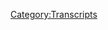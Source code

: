 {{DEFAULTSORT:
    #_TRANSCRIPT_0287:April 15-18, 2019
}}{{Transcript
    | title         = [[287: April 15-18, 2019]]
    | caption       = [https://knowledgefight.libsyn.com/knowledge-fight-april-15-18-2019 Listen to this episode on Libsyn]
    | episodeNumber = [[287: April 15-18, 2019|287]]
    | length        = 02:37:47
}}

{{MessageBox
    | header     = Warning: Bot Generated Content
    | text       = This transcript was automatically generated by transcription software and likely contains many mistakes and misattributions. Please check the audio for definitive quotes, attribution, and context.
    | image      = N3yvass4myg91.webp
    | imagewidth = 50px
    | id         = warning
}}

{{TranscriptBlock
    | name      = Unknown Speaker
    | timestamp = 00:00:00.000
    | text      = Andy in Kansas, you're on the air, thanks for holding.
}}

{{TranscriptBlock
    | name      = Unknown Speaker
    | timestamp = 00:00:04.000
    | text      = Hello Alex, I'm a first time caller, I'm a huge fan, I love your work.
}}

{{TranscriptBlock
    | name      = Unknown Speaker
    | timestamp = 00:00:07.200
    | text      = I love you.
}}

{{TranscriptBlock
    | name      = Unknown Speaker
    | timestamp = 00:00:07.679
    | text      = Hey everybody, welcome back to Knowledge Fight, I'm Dan.
}}

{{TranscriptBlock
    | name      = Unknown Speaker
    | timestamp = 00:00:09.679
    | text      = I'm Jordan.
}}

{{TranscriptBlock
    | name      = Unknown Speaker
    | timestamp = 00:00:10.160
    | text      = We're a couple dudes, like to sit around,
}}

{{TranscriptBlock
    | name      = Unknown Speaker
    | timestamp = 00:00:11.599
    | text      = drink novelty beverages and talk a little bit about Alex Jones.
}}

{{TranscriptBlock
    | name      = Unknown Speaker
    | timestamp = 00:00:14.560
    | text      = Oh indeed we are, Dan.
}}

{{TranscriptBlock
    | name      = Unknown Speaker
    | timestamp = 00:00:16.399
    | text      = Jordan.
}}

{{TranscriptBlock
    | name      = Unknown Speaker
    | timestamp = 00:00:16.800
    | text      = Dan!
}}

{{TranscriptBlock
    | name      = Unknown Speaker
    | timestamp = 00:00:17.280
    | text      = Jordan.
}}

{{TranscriptBlock
    | name      = Unknown Speaker
    | timestamp = 00:00:18.000
    | text      = When was the last time you bought a shirt, Dan?
}}

{{TranscriptBlock
    | name      = Unknown Speaker
    | timestamp = 00:00:20.320
    | text      = I, you know what, fuck you man.
}}

{{TranscriptBlock
    | name      = Unknown Speaker
    | timestamp = 00:00:22.480
    | text      = See, here's the problem with you.
}}

{{TranscriptBlock
    | name      = Unknown Speaker
    | timestamp = 00:00:24.879
    | text      = Your questions are so loaded now.
}}

{{TranscriptBlock
    | name      = Unknown Speaker
    | timestamp = 00:00:27.839
    | text      = Like there used to be random things and now you're
}}

{{TranscriptBlock
    | name      = Unknown Speaker
    | timestamp = 00:00:30.239
    | text      = just trying to lead me into a plug about how we have shirts.
}}

{{TranscriptBlock
    | name      = Unknown Speaker
    | timestamp = 00:00:33.439
    | text      = That's all you're doing, that's not interesting.
}}

{{TranscriptBlock
    | name      = Unknown Speaker
    | timestamp = 00:00:36.159
    | text      = That's an ad pivot in your question.
}}

{{TranscriptBlock
    | name      = Unknown Speaker
    | timestamp = 00:00:38.000
    | text      = Okay.
}}

{{TranscriptBlock
    | name      = Unknown Speaker
    | timestamp = 00:00:38.240
    | text      = That's something that we criticize Alex about and here you are manifesting it
}}

{{TranscriptBlock
    | name      = Unknown Speaker
    | timestamp = 00:00:41.920
    | text      = one minute into our show, sir.
}}

{{TranscriptBlock
    | name      = Unknown Speaker
    | timestamp = 00:00:44.159
    | text      = All right.
}}

{{TranscriptBlock
    | name      = Unknown Speaker
    | timestamp = 00:00:44.560
    | text      = We have shirts.
}}

{{TranscriptBlock
    | name      = Unknown Speaker
    | timestamp = 00:00:45.359
    | text      = Okay.
}}

{{TranscriptBlock
    | name      = Unknown Speaker
    | timestamp = 00:00:47.119
    | text      = We have shirts and long simmering resentment?
}}

{{TranscriptBlock
    | name      = Unknown Speaker
    | timestamp = 00:00:50.159
    | text      = Not long simmering resentment.
}}

{{TranscriptBlock
    | name      = Unknown Speaker
    | timestamp = 00:00:51.600
    | text      = Short simmering resentment?
}}

{{TranscriptBlock
    | name      = Unknown Speaker
    | timestamp = 00:00:52.159
    | text      = I'm not even resenting, I'm just saying that you're slacking in your duties.
}}

{{TranscriptBlock
    | name      = Unknown Speaker
    | timestamp = 00:00:55.200
    | text      = Your one job is to fucking ask a question at the beginning of the show and you have
}}

{{TranscriptBlock
    | name      = Unknown Speaker
    | timestamp = 00:01:01.439
    | text      = just turned that into a marketing opportunity, which I find disgusting and disgraceful.
}}

{{TranscriptBlock
    | name      = Unknown Speaker
    | timestamp = 00:01:06.319
    | text      = Okay, I'm sorry.
}}

{{TranscriptBlock
    | name      = Unknown Speaker
    | timestamp = 00:01:07.120
    | text      = So you're on timeout.
}}

{{TranscriptBlock
    | name      = Unknown Speaker
    | timestamp = 00:01:08.239
    | text      = I apologize.
}}

{{TranscriptBlock
    | name      = Unknown Speaker
    | timestamp = 00:01:09.040
    | text      = I apologize that we are...
}}

{{TranscriptBlock
    | name      = Unknown Speaker
    | timestamp = 00:01:10.959
    | text      = I mean, I just think, you know, it's an opportunity for interesting, random, obscure
}}

{{TranscriptBlock
    | name      = Unknown Speaker
    | timestamp = 00:01:15.120
    | text      = conversations pop up.
}}

{{TranscriptBlock
    | name      = Unknown Speaker
    | timestamp = 00:01:16.239
    | text      = Like someone on Twitter mentioned that we played a song on an episode and it made me
}}

{{TranscriptBlock
    | name      = Unknown Speaker
    | timestamp = 00:01:21.280
    | text      = realize, oh, that's right.
}}

{{TranscriptBlock
    | name      = Unknown Speaker
    | timestamp = 00:01:22.560
    | text      = That's right, I had a big Italo disco phase back.
}}

{{TranscriptBlock
    | name      = Unknown Speaker
    | timestamp = 00:01:26.159
    | text      = You could ask me something about, like, Italo disco.
}}

{{TranscriptBlock
    | name      = Unknown Speaker
    | timestamp = 00:01:28.560
    | text      = I was supposed to intuit that Italo disco was on the table?
}}

{{TranscriptBlock
    | name      = Unknown Speaker
    | timestamp = 00:01:33.120
    | text      = Certainly could have been an interesting conversation.
}}

{{TranscriptBlock
    | name      = Unknown Speaker
    | timestamp = 00:01:34.640
    | text      = That's possible.
}}

{{TranscriptBlock
    | name      = Unknown Speaker
    | timestamp = 00:01:35.280
    | text      = Instead, fucking plugging shirts.
}}

{{TranscriptBlock
    | name      = Unknown Speaker
    | timestamp = 00:01:38.560
    | text      = Gross.
}}

{{TranscriptBlock
    | name      = Unknown Speaker
    | timestamp = 00:01:39.840
    | text      = Yes, yes.
}}

{{TranscriptBlock
    | name      = Unknown Speaker
    | timestamp = 00:01:41.040
    | text      = Crass capitalism.
}}

{{TranscriptBlock
    | name      = Unknown Speaker
    | timestamp = 00:01:42.319
    | text      = Yes, it's unfortunate.
}}

{{TranscriptBlock
    | name      = Unknown Speaker
    | timestamp = 00:01:43.920
    | text      = So anyway, there'll be a link up on knowledgefight.com to where you can get a shirt.
}}

{{TranscriptBlock
    | name      = Unknown Speaker
    | timestamp = 00:01:48.640
    | text      = And we currently have one design available that is a shirt that says knowledgefight on
}}

{{TranscriptBlock
    | name      = Unknown Speaker
    | timestamp = 00:01:55.040
    | text      = it with a note stuck to it that says call Larry Nichols.
}}

{{TranscriptBlock
    | name      = Unknown Speaker
    | timestamp = 00:01:58.879
    | text      = And we will have another design soon.
}}

{{TranscriptBlock
    | name      = Unknown Speaker
    | timestamp = 00:02:01.200
    | text      = I don't think that this is the best shirt possible, but it's something that we had to
}}

{{TranscriptBlock
    | name      = Unknown Speaker
    | timestamp = 00:02:05.200
    | text      = do since we talked about a call Larry Nichols shirt from the very jump.
}}

{{TranscriptBlock
    | name      = Unknown Speaker
    | timestamp = 00:02:08.960
    | text      = Yeah.
}}

{{TranscriptBlock
    | name      = Unknown Speaker
    | timestamp = 00:02:10.240
    | text      = So that's there.
}}

{{TranscriptBlock
    | name      = Unknown Speaker
    | timestamp = 00:02:10.879
    | text      = There'll be more coming in the future.
}}

{{TranscriptBlock
    | name      = Unknown Speaker
    | timestamp = 00:02:12.560
    | text      = We're working on it.
}}

{{TranscriptBlock
    | name      = Unknown Speaker
    | timestamp = 00:02:13.360
    | text      = Yeah.
}}

{{TranscriptBlock
    | name      = Unknown Speaker
    | timestamp = 00:02:13.759
    | text      = So Jordan, today we have an interesting episode to do.
}}

{{TranscriptBlock
    | name      = Unknown Speaker
    | timestamp = 00:02:17.439
    | text      = We'll be going over most of last week on Alex's show, particularly the days of April 15th,
}}

{{TranscriptBlock
    | name      = Unknown Speaker
    | timestamp = 00:02:24.479
    | text      = 16th, and 18th.
}}

{{TranscriptBlock
    | name      = Unknown Speaker
    | timestamp = 00:02:26.800
    | text      = And that is because you were on vacation last week in Mexico.
}}

{{TranscriptBlock
    | name      = Unknown Speaker
    | timestamp = 00:02:30.159
    | text      = Unfortunately.
}}

{{TranscriptBlock
    | name      = Unknown Speaker
    | timestamp = 00:02:30.800
    | text      = And a lot of stuff happened that bears mentioning.
}}

{{TranscriptBlock
    | name      = Unknown Speaker
    | timestamp = 00:02:34.719
    | text      = Yeah.
}}

{{TranscriptBlock
    | name      = Unknown Speaker
    | timestamp = 00:02:34.960
    | text      = They rebuilt the Cathedral of Notre Dame, right?
}}

{{TranscriptBlock
    | name      = Unknown Speaker
    | timestamp = 00:02:38.719
    | text      = They already built it?
}}

{{TranscriptBlock
    | name      = Unknown Speaker
    | timestamp = 00:02:39.599
    | text      = Might have that backwards.
}}

{{TranscriptBlock
    | name      = Unknown Speaker
    | timestamp = 00:02:40.240
    | text      = They already fixed it?
}}

{{TranscriptBlock
    | name      = Unknown Speaker
    | timestamp = 00:02:40.960
    | text      = Might have that backwards.
}}

{{TranscriptBlock
    | name      = Unknown Speaker
    | timestamp = 00:02:42.080
    | text      = Well, it burnt down in 1359, right?
}}

{{TranscriptBlock
    | name      = Unknown Speaker
    | timestamp = 00:02:44.080
    | text      = Oh, that's right.
}}

{{TranscriptBlock
    | name      = Unknown Speaker
    | timestamp = 00:02:44.800
    | text      = Well, they had rebuilt it, but then it's something bad happened last week.
}}

{{TranscriptBlock
    | name      = Unknown Speaker
    | timestamp = 00:02:48.400
    | text      = Double burnt.
}}

{{TranscriptBlock
    | name      = Unknown Speaker
    | timestamp = 00:02:49.120
    | text      = Something happened last week.
}}

{{TranscriptBlock
    | name      = Unknown Speaker
    | timestamp = 00:02:49.840
    | text      = Well, I haven't checked Alex's show.
}}

{{TranscriptBlock
    | name      = Unknown Speaker
    | timestamp = 00:02:50.960
    | text      = I know you're in Mexico.
}}

{{TranscriptBlock
    | name      = Unknown Speaker
    | timestamp = 00:02:53.439
    | text      = So today we'll be going over those episodes and getting into the what with there.
}}

{{TranscriptBlock
    | name      = Unknown Speaker
    | timestamp = 00:02:58.960
    | text      = But before we do that, we got to give a shout out to some people who have signed up and
}}

{{TranscriptBlock
    | name      = Unknown Speaker
    | timestamp = 00:03:02.719
    | text      = are supporting the show and we really appreciate it.
}}

{{TranscriptBlock
    | name      = Unknown Speaker
    | timestamp = 00:03:05.520
    | text      = So first, Christopher with a K.
}}

{{TranscriptBlock
    | name      = Unknown Speaker
    | timestamp = 00:03:07.439
    | text      = Thank you so much.
}}

{{TranscriptBlock
    | name      = Unknown Speaker
    | timestamp = 00:03:08.159
    | text      = You are now a policy wonk.
}}

{{TranscriptBlock
    | name      = Unknown Speaker
    | timestamp = 00:03:09.919
    | text      = I'm a policy wonk.
}}

{{TranscriptBlock
    | name      = Unknown Speaker
    | timestamp = 00:03:10.960
    | text      = Thank you, Christopher.
}}

{{TranscriptBlock
    | name      = Unknown Speaker
    | timestamp = 00:03:12.400
    | text      = Next, Little Titty Baby.
}}

{{TranscriptBlock
    | name      = Unknown Speaker
    | timestamp = 00:03:14.080
    | text      = Thank you so much.
}}

{{TranscriptBlock
    | name      = Unknown Speaker
    | timestamp = 00:03:14.960
    | text      = You are now a policy wonk.
}}

{{TranscriptBlock
    | name      = Unknown Speaker
    | timestamp = 00:03:16.560
    | text      = I'm a policy wonk.
}}

{{TranscriptBlock
    | name      = Unknown Speaker
    | timestamp = 00:03:17.680
    | text      = Thank you so much, Little Titty Baby.
}}

{{TranscriptBlock
    | name      = Unknown Speaker
    | timestamp = 00:03:21.199
    | text      = Next, Casey.
}}

{{TranscriptBlock
    | name      = Unknown Speaker
    | timestamp = 00:03:22.159
    | text      = Thank you so much.
}}

{{TranscriptBlock
    | name      = Unknown Speaker
    | timestamp = 00:03:22.800
    | text      = You are now a policy wonk.
}}

{{TranscriptBlock
    | name      = Unknown Speaker
    | timestamp = 00:03:24.319
    | text      = I'm a policy wonk.
}}

{{TranscriptBlock
    | name      = Unknown Speaker
    | timestamp = 00:03:25.360
    | text      = Thank you, Casey.
}}

{{TranscriptBlock
    | name      = Unknown Speaker
    | timestamp = 00:03:27.199
    | text      = Nikolai, thank you so much.
}}

{{TranscriptBlock
    | name      = Unknown Speaker
    | timestamp = 00:03:28.960
    | text      = You are now a policy wonk.
}}

{{TranscriptBlock
    | name      = Unknown Speaker
    | timestamp = 00:03:30.560
    | text      = I'm a policy wonk.
}}

{{TranscriptBlock
    | name      = Unknown Speaker
    | timestamp = 00:03:31.680
    | text      = Thank you, Nikolai.
}}

{{TranscriptBlock
    | name      = Unknown Speaker
    | timestamp = 00:03:32.240
    | text      = Thanks, Nikolai.
}}

{{TranscriptBlock
    | name      = Unknown Speaker
    | timestamp = 00:03:33.360
    | text      = And then finally, I'd like to say thank you to somebody who bumped up their donation a
}}

{{TranscriptBlock
    | name      = Unknown Speaker
    | timestamp = 00:03:36.879
    | text      = little bit.
}}

{{TranscriptBlock
    | name      = Unknown Speaker
    | timestamp = 00:03:37.360
    | text      = Someone who's donating on a basic level and bumped it up.
}}

{{TranscriptBlock
    | name      = Unknown Speaker
    | timestamp = 00:03:40.000
    | text      = So, Seamus, thank you so much.
}}

{{TranscriptBlock
    | name      = Unknown Speaker
    | timestamp = 00:03:42.159
    | text      = You are now a globalist.
}}

{{TranscriptBlock
    | name      = Unknown Speaker
    | timestamp = 00:03:44.159
    | text      = I'm a policy wonk.
}}

{{TranscriptBlock
    | name      = Unknown Speaker
    | timestamp = 00:03:45.159
    | text      = Four stars.
}}

{{TranscriptBlock
    | name      = Unknown Speaker
    | timestamp = 00:03:46.159
    | text      = Go home to your mother and tell her you're brilliant.
}}

{{TranscriptBlock
    | name      = Unknown Speaker
    | timestamp = 00:03:48.159
    | text      = Someone, someone, sodomite sent me a bucket of poop.
}}

{{TranscriptBlock
    | name      = Unknown Speaker
    | timestamp = 00:03:50.159
    | text      = Daddy shark!
}}

{{TranscriptBlock
    | name      = Unknown Speaker
    | timestamp = 00:03:51.159
    | text      = Bah, bah, bah, bah, bah, bow!
}}

{{TranscriptBlock
    | name      = Unknown Speaker
    | timestamp = 00:03:53.159
    | text      = Thank you so much, Seamus.
}}

{{TranscriptBlock
    | name      = Unknown Speaker
    | timestamp = 00:03:54.159
    | text      = Thank you, Seamus.
}}

{{TranscriptBlock
    | name      = Unknown Speaker
    | timestamp = 00:03:55.159
    | text      = If you're out there listening and you're thinking,
}}

{{TranscriptBlock
    | name      = Unknown Speaker
    | timestamp = 00:03:56.159
    | text      = hey, I'd like to support the show like these guys do,
}}

{{TranscriptBlock
    | name      = Unknown Speaker
    | timestamp = 00:03:58.159
    | text      = you can also find a link to that on knowledgefight.com.
}}

{{TranscriptBlock
    | name      = Unknown Speaker
    | timestamp = 00:04:00.159
    | text      = There's a button that says support the show.
}}

{{TranscriptBlock
    | name      = Unknown Speaker
    | timestamp = 00:04:01.159
    | text      = We would appreciate it.
}}

{{TranscriptBlock
    | name      = Unknown Speaker
    | timestamp = 00:04:02.159
    | text      = Indeed you can and it would be nice.
}}

{{TranscriptBlock
    | name      = Unknown Speaker
    | timestamp = 00:04:04.159
    | text      = So Jordan, today we are beginning our adventure on April 15th,
}}

{{TranscriptBlock
    | name      = Unknown Speaker
    | timestamp = 00:04:08.159
    | text      = which was Monday of last week.
}}

{{TranscriptBlock
    | name      = Unknown Speaker
    | timestamp = 00:04:09.159
    | text      = Yes.
}}

{{TranscriptBlock
    | name      = Unknown Speaker
    | timestamp = 00:04:10.159
    | text      = And that is the day that Notre Dame caught on fire.
}}

{{TranscriptBlock
    | name      = Unknown Speaker
    | timestamp = 00:04:12.159
    | text      = Right.
}}

{{TranscriptBlock
    | name      = Unknown Speaker
    | timestamp = 00:04:13.159
    | text      = And we will get to that a bit in the future of this episode,
}}

{{TranscriptBlock
    | name      = Unknown Speaker
    | timestamp = 00:04:17.160
    | text      = but most of Alex's show on the 15th is him complaining about Bernie.
}}

{{TranscriptBlock
    | name      = Unknown Speaker
    | timestamp = 00:04:23.160
    | text      = Sure.
}}

{{TranscriptBlock
    | name      = Unknown Speaker
    | timestamp = 00:04:24.160
    | text      = Nothing else is going on in the news.
}}

{{TranscriptBlock
    | name      = Unknown Speaker
    | timestamp = 00:04:26.160
    | text      = He's giving off a sense to me that he's very afraid of Bernie.
}}

{{TranscriptBlock
    | name      = Unknown Speaker
    | timestamp = 00:04:29.160
    | text      = There's a feeling that he's very worried about him being the candidate.
}}

{{TranscriptBlock
    | name      = Unknown Speaker
    | timestamp = 00:04:33.160
    | text      = Yeah, a lot of people are starting to get afraid of that.
}}

{{TranscriptBlock
    | name      = Unknown Speaker
    | timestamp = 00:04:35.160
    | text      = Well, so he's focusing on him quite a bit.
}}

{{TranscriptBlock
    | name      = Unknown Speaker
    | timestamp = 00:04:37.160
    | text      = He sent Millie Weaver and Caitlin Bennett, the Kent State gun girl,
}}

{{TranscriptBlock
    | name      = Unknown Speaker
    | timestamp = 00:04:40.160
    | text      = who now works for InfoWars, out to a rally and Caitlin Bennett got kicked out
}}

{{TranscriptBlock
    | name      = Unknown Speaker
    | timestamp = 00:04:45.160
    | text      = and she's making a real big deal out of it.
}}

{{TranscriptBlock
    | name      = Unknown Speaker
    | timestamp = 00:04:46.160
    | text      = Oh, of course.
}}

{{TranscriptBlock
    | name      = Unknown Speaker
    | timestamp = 00:04:47.160
    | text      = And so Alex has the two of them on to talk about going to the Bernie rally
}}

{{TranscriptBlock
    | name      = Unknown Speaker
    | timestamp = 00:04:51.160
    | text      = and it's trash.
}}

{{TranscriptBlock
    | name      = Unknown Speaker
    | timestamp = 00:04:52.160
    | text      = There's nothing worth covering there,
}}

{{TranscriptBlock
    | name      = Unknown Speaker
    | timestamp = 00:04:55.160
    | text      = but it is important to note that most of the show,
}}

{{TranscriptBlock
    | name      = Unknown Speaker
    | timestamp = 00:04:59.160
    | text      = I'm not kidding around,
}}

{{TranscriptBlock
    | name      = Unknown Speaker
    | timestamp = 00:05:00.160
    | text      = I would say a good 60% of the show Alex does in a Bernie impression.
}}

{{TranscriptBlock
    | name      = Unknown Speaker
    | timestamp = 00:05:04.160
    | text      = That is fantastic.
}}

{{TranscriptBlock
    | name      = Unknown Speaker
    | timestamp = 00:05:06.160
    | text      = And this clip, I believe, is indicative of how he's kind of lost himself in the character.
}}

{{TranscriptBlock
    | name      = Unknown Speaker
    | timestamp = 00:05:11.160
    | text      = They wrote laws where they don't have to pay the taxes
}}

{{TranscriptBlock
    | name      = Unknown Speaker
    | timestamp = 00:05:15.160
    | text      = and then the middle class almost pay all the taxes.
}}

{{TranscriptBlock
    | name      = Unknown Speaker
    | timestamp = 00:05:19.160
    | text      = Yeah.
}}

{{TranscriptBlock
    | name      = Unknown Speaker
    | timestamp = 00:05:20.160
    | text      = Yes, I don't know, man.
}}

{{TranscriptBlock
    | name      = Unknown Speaker
    | timestamp = 00:05:21.160
    | text      = I think that his impression is just getting wild.
}}

{{TranscriptBlock
    | name      = Unknown Speaker
    | timestamp = 00:05:25.160
    | text      = It's very staccato.
}}

{{TranscriptBlock
    | name      = Unknown Speaker
    | timestamp = 00:05:26.160
    | text      = We're in Lenny Fromme of Mice and Men territory, right?
}}

{{TranscriptBlock
    | name      = Unknown Speaker
    | timestamp = 00:05:29.160
    | text      = It's just, hey, he can't do it for long stretches of time, but he's really trying.
}}

{{TranscriptBlock
    | name      = Unknown Speaker
    | timestamp = 00:05:33.160
    | text      = And so he's just going on and on in this Bernie character
}}

{{TranscriptBlock
    | name      = Unknown Speaker
    | timestamp = 00:05:36.160
    | text      = and realizing I don't have the chops.
}}

{{TranscriptBlock
    | name      = Unknown Speaker
    | timestamp = 00:05:38.160
    | text      = Yeah, no.
}}

{{TranscriptBlock
    | name      = Unknown Speaker
    | timestamp = 00:05:39.160
    | text      = I can't stay inside this voice.
}}

{{TranscriptBlock
    | name      = Unknown Speaker
    | timestamp = 00:05:40.160
    | text      = I'm no James Adomian.
}}

{{TranscriptBlock
    | name      = Unknown Speaker
    | timestamp = 00:05:41.160
    | text      = No.
}}

{{TranscriptBlock
    | name      = Unknown Speaker
    | timestamp = 00:05:42.160
    | text      = I'll tell you that right now.
}}

{{TranscriptBlock
    | name      = Unknown Speaker
    | timestamp = 00:05:43.160
    | text      = His long form impression work is real disappointing.
}}

{{TranscriptBlock
    | name      = Unknown Speaker
    | timestamp = 00:05:46.160
    | text      = Lacking.
}}

{{TranscriptBlock
    | name      = Unknown Speaker
    | timestamp = 00:05:47.160
    | text      = And it's most of this episode to the point where I was listening to it and I'm like,
}}

{{TranscriptBlock
    | name      = Unknown Speaker
    | timestamp = 00:05:50.160
    | text      = I know that Notre Dame is on fire and what's going on here?
}}

{{TranscriptBlock
    | name      = Unknown Speaker
    | timestamp = 00:05:55.160
    | text      = Why are you just doing a Bernie impression of this whole fucking show?
}}

{{TranscriptBlock
    | name      = Unknown Speaker
    | timestamp = 00:05:58.160
    | text      = Does he have a picture in picture of Notre Dame burning as he's doing the show?
}}

{{TranscriptBlock
    | name      = Unknown Speaker
    | timestamp = 00:06:03.160
    | text      = As far as we know, he hasn't found out yet.
}}

{{TranscriptBlock
    | name      = Unknown Speaker
    | timestamp = 00:06:06.160
    | text      = Or the news hasn't broken or whatever.
}}

{{TranscriptBlock
    | name      = Unknown Speaker
    | timestamp = 00:06:08.160
    | text      = Gotcha.
}}

{{TranscriptBlock
    | name      = Unknown Speaker
    | timestamp = 00:06:09.160
    | text      = But in his next clip, Alex talks about how he's always right about everything,
}}

{{TranscriptBlock
    | name      = Unknown Speaker
    | timestamp = 00:06:13.160
    | text      = which he's said many times.
}}

{{TranscriptBlock
    | name      = Unknown Speaker
    | timestamp = 00:06:14.160
    | text      = But I keep in so you can keep in mind as we go through this episode.
}}

{{TranscriptBlock
    | name      = Unknown Speaker
    | timestamp = 00:06:19.160
    | text      = So I have this tendency to always go over all my evidence
}}

{{TranscriptBlock
    | name      = Unknown Speaker
    | timestamp = 00:06:22.160
    | text      = instead of just seeing what's happening like mainstream media does.
}}

{{TranscriptBlock
    | name      = Unknown Speaker
    | timestamp = 00:06:25.160
    | text      = And so I'll go over some of the evidence of it.
}}

{{TranscriptBlock
    | name      = Unknown Speaker
    | timestamp = 00:06:28.160
    | text      = But let me just do this for you right up front.
}}

{{TranscriptBlock
    | name      = Unknown Speaker
    | timestamp = 00:06:30.160
    | text      = Okay.
}}

{{TranscriptBlock
    | name      = Unknown Speaker
    | timestamp = 00:06:33.160
    | text      = I don't say this with pleasure.
}}

{{TranscriptBlock
    | name      = Unknown Speaker
    | timestamp = 00:06:35.160
    | text      = It scares the daylights out of me that we're basically the only broadcast
}}

{{TranscriptBlock
    | name      = Unknown Speaker
    | timestamp = 00:06:42.160
    | text      = that has studied the entire architecture of this takeover.
}}

{{TranscriptBlock
    | name      = Unknown Speaker
    | timestamp = 00:06:46.160
    | text      = Globalists.
}}

{{TranscriptBlock
    | name      = Unknown Speaker
    | timestamp = 00:06:48.160
    | text      = Drudge has done it some.
}}

{{TranscriptBlock
    | name      = Unknown Speaker
    | timestamp = 00:06:50.160
    | text      = Zero Hedge has done a great job.
}}

{{TranscriptBlock
    | name      = Unknown Speaker
    | timestamp = 00:06:52.160
    | text      = When it comes to really calling it, we're over the target.
}}

{{TranscriptBlock
    | name      = Unknown Speaker
    | timestamp = 00:06:57.160
    | text      = And I don't say that to go, oh, look, we're over the target.
}}

{{TranscriptBlock
    | name      = Unknown Speaker
    | timestamp = 00:06:59.160
    | text      = That's why they want us off air.
}}

{{TranscriptBlock
    | name      = Unknown Speaker
    | timestamp = 00:07:02.160
    | text      = What we're saying is the kill shot.
}}

{{TranscriptBlock
    | name      = Unknown Speaker
    | timestamp = 00:07:06.160
    | text      = So part of the conversation that he's talking about here, the context of it,
}}

{{TranscriptBlock
    | name      = Unknown Speaker
    | timestamp = 00:07:12.160
    | text      = is that he needs Trump to really act on Internet free speech
}}

{{TranscriptBlock
    | name      = Unknown Speaker
    | timestamp = 00:07:18.160
    | text      = because if he doesn't, Alex is going to diminish all of his returns.
}}

{{TranscriptBlock
    | name      = Unknown Speaker
    | timestamp = 00:07:23.160
    | text      = He's not as overt about that.
}}

{{TranscriptBlock
    | name      = Unknown Speaker
    | timestamp = 00:07:25.160
    | text      = The idea that I can't suck more people into my operation
}}

{{TranscriptBlock
    | name      = Unknown Speaker
    | timestamp = 00:07:28.160
    | text      = if I don't have access to those people and I will go out of business.
}}

{{TranscriptBlock
    | name      = Unknown Speaker
    | timestamp = 00:07:32.160
    | text      = I need Trump to act now.
}}

{{TranscriptBlock
    | name      = Unknown Speaker
    | timestamp = 00:07:34.160
    | text      = So he's trying to present it as this is a Soviet takeover or whatever.
}}

{{TranscriptBlock
    | name      = Unknown Speaker
    | timestamp = 00:07:39.160
    | text      = And we're the only ones who have been right about it all along.
}}

{{TranscriptBlock
    | name      = Unknown Speaker
    | timestamp = 00:07:41.160
    | text      = Which is why they've been kicked off as opposed to constant harassing
}}

{{TranscriptBlock
    | name      = Unknown Speaker
    | timestamp = 00:07:44.160
    | text      = and threats and so on and so forth.
}}

{{TranscriptBlock
    | name      = Unknown Speaker
    | timestamp = 00:07:46.160
    | text      = Yeah.
}}

{{TranscriptBlock
    | name      = Unknown Speaker
    | timestamp = 00:07:47.160
    | text      = The Soviets.
}}

{{TranscriptBlock
    | name      = Unknown Speaker
    | timestamp = 00:07:48.160
    | text      = Yes.
}}

{{TranscriptBlock
    | name      = Unknown Speaker
    | timestamp = 00:07:49.160
    | text      = But, well, you see, the thing is that social media, it's a nefarious thing.
}}

{{TranscriptBlock
    | name      = Unknown Speaker
    | timestamp = 00:07:52.160
    | text      = It's not just that they want to crush speech like Alex is.
}}

{{TranscriptBlock
    | name      = Unknown Speaker
    | timestamp = 00:07:56.160
    | text      = They also have some real gross plans for you and your family.
}}

{{TranscriptBlock
    | name      = Unknown Speaker
    | timestamp = 00:08:00.160
    | text      = Well, like what?
}}

{{TranscriptBlock
    | name      = Unknown Speaker
    | timestamp = 00:08:02.160
    | text      = And then once you're forced online to live,
}}

{{TranscriptBlock
    | name      = Unknown Speaker
    | timestamp = 00:08:05.160
    | text      = we can now take it away from you if you don't behave the way we want.
}}

{{TranscriptBlock
    | name      = Unknown Speaker
    | timestamp = 00:08:08.160
    | text      = And at first it's just saying you're a liberal
}}

{{TranscriptBlock
    | name      = Unknown Speaker
    | timestamp = 00:08:10.160
    | text      = and there aren't two genders and families are bad.
}}

{{TranscriptBlock
    | name      = Unknown Speaker
    | timestamp = 00:08:13.160
    | text      = Next, it's being sterilized.
}}

{{TranscriptBlock
    | name      = Unknown Speaker
    | timestamp = 00:08:16.160
    | text      = Next, it's signing up to have your mind uploaded to the Web
}}

{{TranscriptBlock
    | name      = Unknown Speaker
    | timestamp = 00:08:20.160
    | text      = so that your carbon body doesn't hurt the earth.
}}

{{TranscriptBlock
    | name      = Unknown Speaker
    | timestamp = 00:08:22.160
    | text      = But really, you won't be uploaded.
}}

{{TranscriptBlock
    | name      = Unknown Speaker
    | timestamp = 00:08:24.160
    | text      = It'll be A.I. that knows you, that's been watching you for 20 years,
}}

{{TranscriptBlock
    | name      = Unknown Speaker
    | timestamp = 00:08:27.160
    | text      = that knows how to mimic you, your voiceprint, everything you say.
}}

{{TranscriptBlock
    | name      = Unknown Speaker
    | timestamp = 00:08:30.160
    | text      = So your friends and family think, yeah, Carl or David or Carol or John or Sanchez.
}}

{{TranscriptBlock
    | name      = Unknown Speaker
    | timestamp = 00:08:37.159
    | text      = You know, they had pain and they were overweight and they were whatever.
}}

{{TranscriptBlock
    | name      = Unknown Speaker
    | timestamp = 00:08:40.159
    | text      = And, you know, there wasn't jobs for them anymore.
}}

{{TranscriptBlock
    | name      = Unknown Speaker
    | timestamp = 00:08:42.159
    | text      = It didn't matter.
}}

{{TranscriptBlock
    | name      = Unknown Speaker
    | timestamp = 00:08:43.159
    | text      = Now they're in a virtual silicon system that isn't bad for the environment.
}}

{{TranscriptBlock
    | name      = Unknown Speaker
    | timestamp = 00:08:46.159
    | text      = And, you know, he went in, they uploaded his brain.
}}

{{TranscriptBlock
    | name      = Unknown Speaker
    | timestamp = 00:08:49.159
    | text      = But, you know, you can't have two of those.
}}

{{TranscriptBlock
    | name      = Unknown Speaker
    | timestamp = 00:08:51.159
    | text      = The agreement is he has to die.
}}

{{TranscriptBlock
    | name      = Unknown Speaker
    | timestamp = 00:08:52.159
    | text      = That is the agreement.
}}

{{TranscriptBlock
    | name      = Unknown Speaker
    | timestamp = 00:08:53.159
    | text      = I told you 20 years ago they'd upload your brain.
}}

{{TranscriptBlock
    | name      = Unknown Speaker
    | timestamp = 00:08:55.159
    | text      = It's not going to really be uploaded.
}}

{{TranscriptBlock
    | name      = Unknown Speaker
    | timestamp = 00:08:56.159
    | text      = It's a fraud.
}}

{{TranscriptBlock
    | name      = Unknown Speaker
    | timestamp = 00:08:57.159
    | text      = But say you've got to die.
}}

{{TranscriptBlock
    | name      = Unknown Speaker
    | timestamp = 00:08:58.159
    | text      = You've got to give up your physical body in this rebirth.
}}

{{TranscriptBlock
    | name      = Unknown Speaker
    | timestamp = 00:09:01.159
    | text      = And, of course, the top scientists are now all over the news saying
}}

{{TranscriptBlock
    | name      = Unknown Speaker
    | timestamp = 00:09:04.159
    | text      = you must physically die to have your brain uploaded.
}}

{{TranscriptBlock
    | name      = Unknown Speaker
    | timestamp = 00:09:08.159
    | text      = Really?
}}

{{TranscriptBlock
    | name      = Unknown Speaker
    | timestamp = 00:09:10.159
    | text      = So it's a fat shimmeling.
}}

{{TranscriptBlock
    | name      = Unknown Speaker
    | timestamp = 00:09:13.159
    | text      = It's not you.
}}

{{TranscriptBlock
    | name      = Unknown Speaker
    | timestamp = 00:09:14.159
    | text      = It's a devilish counterfeit.
}}

{{TranscriptBlock
    | name      = Unknown Speaker
    | timestamp = 00:09:16.159
    | text      = So Facebook and all of their stuff is just sort of a first stage in terms of
}}

{{TranscriptBlock
    | name      = Unknown Speaker
    | timestamp = 00:09:20.159
    | text      = getting you to kill yourself to be uploaded as a false clone on the Web.
}}

{{TranscriptBlock
    | name      = Unknown Speaker
    | timestamp = 00:09:24.159
    | text      = Philosophical question.
}}

{{TranscriptBlock
    | name      = Unknown Speaker
    | timestamp = 00:09:26.159
    | text      = If your entire brain is uploaded and an AI is programmed to mimic perfectly
}}

{{TranscriptBlock
    | name      = Unknown Speaker
    | timestamp = 00:09:33.159
    | text      = exactly that, is there a difference?
}}

{{TranscriptBlock
    | name      = Unknown Speaker
    | timestamp = 00:09:36.159
    | text      = You know what?
}}

{{TranscriptBlock
    | name      = Unknown Speaker
    | timestamp = 00:09:37.159
    | text      = This is something that's been discussed by greater minds than ours.
}}

{{TranscriptBlock
    | name      = Unknown Speaker
    | timestamp = 00:09:40.159
    | text      = And some people believe there isn't.
}}

{{TranscriptBlock
    | name      = Unknown Speaker
    | timestamp = 00:09:43.159
    | text      = Some people believe that there is.
}}

{{TranscriptBlock
    | name      = Unknown Speaker
    | timestamp = 00:09:44.159
    | text      = I don't know.
}}

{{TranscriptBlock
    | name      = Unknown Speaker
    | timestamp = 00:09:45.159
    | text      = I don't have a position on it.
}}

{{TranscriptBlock
    | name      = Unknown Speaker
    | timestamp = 00:09:46.159
    | text      = Because what Alex is talking about is shit.
}}

{{TranscriptBlock
    | name      = Unknown Speaker
    | timestamp = 00:09:49.159
    | text      = It's nonsense.
}}

{{TranscriptBlock
    | name      = Unknown Speaker
    | timestamp = 00:09:50.159
    | text      = He's misrepresenting comments made by futurists to talk about like,
}}

{{TranscriptBlock
    | name      = Unknown Speaker
    | timestamp = 00:09:54.159
    | text      = well, there is a possibility of the idea of uploading a consciousness.
}}

{{TranscriptBlock
    | name      = Unknown Speaker
    | timestamp = 00:09:57.159
    | text      = Like if you imagine that as a possibility,
}}

{{TranscriptBlock
    | name      = Unknown Speaker
    | timestamp = 00:09:59.159
    | text      = but you would probably have to die in order to do it.
}}

{{TranscriptBlock
    | name      = Unknown Speaker
    | timestamp = 00:10:02.159
    | text      = It's not like saying, hey, I want to kill you so I can upload you.
}}

{{TranscriptBlock
    | name      = Unknown Speaker
    | timestamp = 00:10:05.159
    | text      = As if it's a real prospect that people are like, oh, we're going to do this now.
}}

{{TranscriptBlock
    | name      = Unknown Speaker
    | timestamp = 00:10:09.159
    | text      = Oh, yeah.
}}

{{TranscriptBlock
    | name      = Unknown Speaker
    | timestamp = 00:10:10.159
    | text      = Well, we got a weekend free.
}}

{{TranscriptBlock
    | name      = Unknown Speaker
    | timestamp = 00:10:12.159
    | text      = I do.
}}

{{TranscriptBlock
    | name      = Unknown Speaker
    | timestamp = 00:10:13.159
    | text      = I mean, there is something that whether or not it is part of an intentional
}}

{{TranscriptBlock
    | name      = Unknown Speaker
    | timestamp = 00:10:18.159
    | text      = advertising model or just sort of a side effect that we didn't know was coming
}}

{{TranscriptBlock
    | name      = Unknown Speaker
    | timestamp = 00:10:21.159
    | text      = of social media, I do think that there is something dangerous about the idea
}}

{{TranscriptBlock
    | name      = Unknown Speaker
    | timestamp = 00:10:25.159
    | text      = of living on these social media platforms in a way that your life is so
}}

{{TranscriptBlock
    | name      = Unknown Speaker
    | timestamp = 00:10:30.159
    | text      = different without them.
}}

{{TranscriptBlock
    | name      = Unknown Speaker
    | timestamp = 00:10:31.159
    | text      = Fully.
}}

{{TranscriptBlock
    | name      = Unknown Speaker
    | timestamp = 00:10:32.159
    | text      = You know, there is something that we all need to take a look at with that.
}}

{{TranscriptBlock
    | name      = Unknown Speaker
    | timestamp = 00:10:35.159
    | text      = Yeah.
}}

{{TranscriptBlock
    | name      = Unknown Speaker
    | timestamp = 00:10:36.159
    | text      = But I don't think it's the same thing that Alex is talking about.
}}

{{TranscriptBlock
    | name      = Unknown Speaker
    | timestamp = 00:10:38.159
    | text      = No.
}}

{{TranscriptBlock
    | name      = Unknown Speaker
    | timestamp = 00:10:39.159
    | text      = Absolutely not.
}}

{{TranscriptBlock
    | name      = Unknown Speaker
    | timestamp = 00:10:40.159
    | text      = I think that conversation is a little bit different.
}}

{{TranscriptBlock
    | name      = Unknown Speaker
    | timestamp = 00:10:41.159
    | text      = Yeah.
}}

{{TranscriptBlock
    | name      = Unknown Speaker
    | timestamp = 00:10:42.159
    | text      = So Alex is mad about this online censorship partially because it will lead
}}

{{TranscriptBlock
    | name      = Unknown Speaker
    | timestamp = 00:10:46.159
    | text      = to you being forced to kill yourself to become a clone.
}}

{{TranscriptBlock
    | name      = Unknown Speaker
    | timestamp = 00:10:49.159
    | text      = Of course.
}}

{{TranscriptBlock
    | name      = Unknown Speaker
    | timestamp = 00:10:50.159
    | text      = And then the other part is that he really wants to get back on social media
}}

{{TranscriptBlock
    | name      = Unknown Speaker
    | timestamp = 00:10:53.159
    | text      = so he can become a clone.
}}

{{TranscriptBlock
    | name      = Unknown Speaker
    | timestamp = 00:10:54.159
    | text      = I was going to say, there's a little bit of a contradiction here.
}}

{{TranscriptBlock
    | name      = Unknown Speaker
    | timestamp = 00:10:57.159
    | text      = Isn't he arguing to get back onto these platforms that he is also arguing
}}

{{TranscriptBlock
    | name      = Unknown Speaker
    | timestamp = 00:11:01.159
    | text      = are going to kill all of you?
}}

{{TranscriptBlock
    | name      = Unknown Speaker
    | timestamp = 00:11:02.159
    | text      = Who cares?
}}

{{TranscriptBlock
    | name      = Unknown Speaker
    | timestamp = 00:11:03.159
    | text      = He's not making any sense.
}}

{{TranscriptBlock
    | name      = Unknown Speaker
    | timestamp = 00:11:04.159
    | text      = Most of this stuff is really unimportant.
}}

{{TranscriptBlock
    | name      = Unknown Speaker
    | timestamp = 00:11:06.159
    | text      = I just kept it in kind of to give you a sense of how the beginning of this
}}

{{TranscriptBlock
    | name      = Unknown Speaker
    | timestamp = 00:11:10.159
    | text      = show is going as opposed to where it ends up going.
}}

{{TranscriptBlock
    | name      = Unknown Speaker
    | timestamp = 00:11:14.159
    | text      = So here is Alex talking about how Trump is the devil if he doesn't stop this
}}

{{TranscriptBlock
    | name      = Unknown Speaker
    | timestamp = 00:11:20.159
    | text      = Alex not being on social media, question mark?
}}

{{TranscriptBlock
    | name      = Unknown Speaker
    | timestamp = 00:11:23.159
    | text      = Okay.
}}

{{TranscriptBlock
    | name      = Unknown Speaker
    | timestamp = 00:11:24.159
    | text      = So if the president doesn't stop the censorship, of course he'll lose the
}}

{{TranscriptBlock
    | name      = Unknown Speaker
    | timestamp = 00:11:27.159
    | text      = election.
}}

{{TranscriptBlock
    | name      = Unknown Speaker
    | timestamp = 00:11:28.159
    | text      = Of course.
}}

{{TranscriptBlock
    | name      = Unknown Speaker
    | timestamp = 00:11:29.159
    | text      = Or maybe the president is the devil.
}}

{{TranscriptBlock
    | name      = Unknown Speaker
    | timestamp = 00:11:31.159
    | text      = Maybe the president is like Lucifer, incredibly deceptive, so deceptive he
}}

{{TranscriptBlock
    | name      = Unknown Speaker
    | timestamp = 00:11:36.159
    | text      = can even trick me.
}}

{{TranscriptBlock
    | name      = Unknown Speaker
    | timestamp = 00:11:37.159
    | text      = So hard to trick this Alex character is.
}}

{{TranscriptBlock
    | name      = Unknown Speaker
    | timestamp = 00:11:42.159
    | text      = To be fair, in the campaign, like early on before Alex was fully on board
}}

{{TranscriptBlock
    | name      = Unknown Speaker
    | timestamp = 00:11:50.159
    | text      = with Trump, as we saw in the 2015 stuff, there was this, like Alex did say
}}

{{TranscriptBlock
    | name      = Unknown Speaker
    | timestamp = 00:11:55.159
    | text      = either Trump is the most evil person in the world or he's the greatest.
}}

{{TranscriptBlock
    | name      = Unknown Speaker
    | timestamp = 00:11:59.159
    | text      = That's true.
}}

{{TranscriptBlock
    | name      = Unknown Speaker
    | timestamp = 00:12:00.159
    | text      = So he did introduce it as a dichotomy.
}}

{{TranscriptBlock
    | name      = Unknown Speaker
    | timestamp = 00:12:02.159
    | text      = He could go back to, like, I told you he might be the devil at the beginning.
}}

{{TranscriptBlock
    | name      = Unknown Speaker
    | timestamp = 00:12:06.159
    | text      = I just decided to work with him.
}}

{{TranscriptBlock
    | name      = Unknown Speaker
    | timestamp = 00:12:08.159
    | text      = I went 50-50.
}}

{{TranscriptBlock
    | name      = Unknown Speaker
    | timestamp = 00:12:10.159
    | text      = Look, sometimes it's true, sometimes it's false, sometimes you got to guess.
}}

{{TranscriptBlock
    | name      = Unknown Speaker
    | timestamp = 00:12:14.159
    | text      = You never know which way it's going to go.
}}

{{TranscriptBlock
    | name      = Unknown Speaker
    | timestamp = 00:12:16.159
    | text      = Messed up.
}}

{{TranscriptBlock
    | name      = Unknown Speaker
    | timestamp = 00:12:17.159
    | text      = So it is easy to fool Alex, again, as we'll see as this goes along.
}}

{{TranscriptBlock
    | name      = Unknown Speaker
    | timestamp = 00:12:20.159
    | text      = He could fool even me.
}}

{{TranscriptBlock
    | name      = Unknown Speaker
    | timestamp = 00:12:22.159
    | text      = Even me.
}}

{{TranscriptBlock
    | name      = Unknown Speaker
    | timestamp = 00:12:23.159
    | text      = Even me.
}}

{{TranscriptBlock
    | name      = Unknown Speaker
    | timestamp = 00:12:24.159
    | text      = The most resolute, logically minded person in the world, Alex fucking Jones.
}}

{{TranscriptBlock
    | name      = Unknown Speaker
    | timestamp = 00:12:30.159
    | text      = I like that he doesn't even present it as though, like he doesn't even have
}}

{{TranscriptBlock
    | name      = Unknown Speaker
    | timestamp = 00:12:33.159
    | text      = that big sarcastic voice to it.
}}

{{TranscriptBlock
    | name      = Unknown Speaker
    | timestamp = 00:12:35.159
    | text      = It's literally him like wrestling with the thought.
}}

{{TranscriptBlock
    | name      = Unknown Speaker
    | timestamp = 00:12:38.159
    | text      = It's not like him going like, or he could fool, he could have fooled me.
}}

{{TranscriptBlock
    | name      = Unknown Speaker
    | timestamp = 00:12:41.159
    | text      = It's him just being like, yeah, or he could be the worst and he tricked me.
}}

{{TranscriptBlock
    | name      = Unknown Speaker
    | timestamp = 00:12:46.159
    | text      = There's a damn good chance I have been hoodwinked.
}}

{{TranscriptBlock
    | name      = Unknown Speaker
    | timestamp = 00:12:50.159
    | text      = We know.
}}

{{TranscriptBlock
    | name      = Unknown Speaker
    | timestamp = 00:12:52.159
    | text      = So at this point, news of Notre Dame, Notre Dame, excuse me, Notre Dame is a college.
}}

{{TranscriptBlock
    | name      = Unknown Speaker
    | timestamp = 00:12:57.159
    | text      = College, yeah.
}}

{{TranscriptBlock
    | name      = Unknown Speaker
    | timestamp = 00:12:58.159
    | text      = Notre Dame, the news is broken and Alex reports it here.
}}

{{TranscriptBlock
    | name      = Unknown Speaker
    | timestamp = 00:13:17.159
    | text      = This clip isn't done, you make a great point, this isn't great music.
}}

{{TranscriptBlock
    | name      = Unknown Speaker
    | timestamp = 00:13:20.159
    | text      = But then also I noticed that they must have someone new behind the board or something like that.
}}

{{TranscriptBlock
    | name      = Unknown Speaker
    | timestamp = 00:13:24.159
    | text      = Yeah.
}}

{{TranscriptBlock
    | name      = Unknown Speaker
    | timestamp = 00:13:25.159
    | text      = Because the music is playing way too loud during Alex's intros and it does not fade out.
}}

{{TranscriptBlock
    | name      = Unknown Speaker
    | timestamp = 00:13:29.159
    | text      = Yeah.
}}

{{TranscriptBlock
    | name      = Unknown Speaker
    | timestamp = 00:13:30.159
    | text      = It should start fading out way earlier than it does.
}}

{{TranscriptBlock
    | name      = Unknown Speaker
    | timestamp = 00:13:33.159
    | text      = Oh yeah.
}}

{{TranscriptBlock
    | name      = Unknown Speaker
    | timestamp = 00:13:34.159
    | text      = There's clearly been some turnover in employees.
}}

{{TranscriptBlock
    | name      = Unknown Speaker
    | timestamp = 00:13:36.159
    | text      = This is amateur hour shit.
}}

{{TranscriptBlock
    | name      = Unknown Speaker
    | timestamp = 00:13:40.159
    | text      = What's this?
}}

{{TranscriptBlock
    | name      = Unknown Speaker
    | timestamp = 00:13:41.159
    | text      = 900 years old.
}}

{{TranscriptBlock
    | name      = Unknown Speaker
    | timestamp = 00:13:43.159
    | text      = Notre Dame, there it is, and it's the big news.
}}

{{TranscriptBlock
    | name      = Unknown Speaker
    | timestamp = 00:13:46.159
    | text      = Been on fire for hours.
}}

{{TranscriptBlock
    | name      = Unknown Speaker
    | timestamp = 00:13:49.159
    | text      = It's a symbol of Christendom on fire with Islamic takeover of France.
}}

{{TranscriptBlock
    | name      = Unknown Speaker
    | timestamp = 00:13:56.159
    | text      = I think it's emblematic of what we're facing and what we're dealing with.
}}

{{TranscriptBlock
    | name      = Unknown Speaker
    | timestamp = 00:14:00.159
    | text      = Uh oh.
}}

{{TranscriptBlock
    | name      = Unknown Speaker
    | timestamp = 00:14:01.159
    | text      = So, but that's what you expect.
}}

{{TranscriptBlock
    | name      = Unknown Speaker
    | timestamp = 00:14:03.159
    | text      = That's almost even the best case scenario for Alex's immediate response.
}}

{{TranscriptBlock
    | name      = Unknown Speaker
    | timestamp = 00:14:07.159
    | text      = That this is a symbolic sort of thing.
}}

{{TranscriptBlock
    | name      = Unknown Speaker
    | timestamp = 00:14:09.159
    | text      = This symbolizes the West's fall or something like that.
}}

{{TranscriptBlock
    | name      = Unknown Speaker
    | timestamp = 00:14:13.159
    | text      = Because at least he's not putting any blame on anything.
}}

{{TranscriptBlock
    | name      = Unknown Speaker
    | timestamp = 00:14:16.159
    | text      = I'm surprised he hasn't already said there are 8 Muslim terrorists outside of his place
}}

{{TranscriptBlock
    | name      = Unknown Speaker
    | timestamp = 00:14:20.159
    | text      = starting a fire on Notre Dame while they're staring at him.
}}

{{TranscriptBlock
    | name      = Unknown Speaker
    | timestamp = 00:14:24.159
    | text      = 100%.
}}

{{TranscriptBlock
    | name      = Unknown Speaker
    | timestamp = 00:14:25.159
    | text      = The fact that he's coming in and not screaming about this is even shocking to some extent.
}}

{{TranscriptBlock
    | name      = Unknown Speaker
    | timestamp = 00:14:30.159
    | text      = It's pyrokinesis.
}}

{{TranscriptBlock
    | name      = Unknown Speaker
    | timestamp = 00:14:31.159
    | text      = And I think part of it is because he is really into doing that Bernie impression.
}}

{{TranscriptBlock
    | name      = Unknown Speaker
    | timestamp = 00:14:37.159
    | text      = And he doesn't want to stop.
}}

{{TranscriptBlock
    | name      = Unknown Speaker
    | timestamp = 00:14:39.159
    | text      = He's distracted.
}}

{{TranscriptBlock
    | name      = Unknown Speaker
    | timestamp = 00:14:40.159
    | text      = He wants to keep doing, you know, I don't know.
}}

{{TranscriptBlock
    | name      = Unknown Speaker
    | timestamp = 00:14:44.159
    | text      = Sometimes you just expect something is going to go a certain way.
}}

{{TranscriptBlock
    | name      = Unknown Speaker
    | timestamp = 00:14:47.159
    | text      = Like you go to a show, you have a set to do and someone in the audience is like heckling
}}

{{TranscriptBlock
    | name      = Unknown Speaker
    | timestamp = 00:14:52.159
    | text      = or something and you're just like, fuck it.
}}

{{TranscriptBlock
    | name      = Unknown Speaker
    | timestamp = 00:14:54.159
    | text      = I came to do what I'm going to do.
}}

{{TranscriptBlock
    | name      = Unknown Speaker
    | timestamp = 00:14:55.159
    | text      = I'm not even going to engage with you.
}}

{{TranscriptBlock
    | name      = Unknown Speaker
    | timestamp = 00:14:57.159
    | text      = Notre Dame being on fire is kind of a heckle to him.
}}

{{TranscriptBlock
    | name      = Unknown Speaker
    | timestamp = 00:15:01.159
    | text      = I think that that's how he's experiencing it because the set that he wants to do is
}}

{{TranscriptBlock
    | name      = Unknown Speaker
    | timestamp = 00:15:06.159
    | text      = fucking full of Bernie impressions.
}}

{{TranscriptBlock
    | name      = Unknown Speaker
    | timestamp = 00:15:07.159
    | text      = How dare the news get in my way.
}}

{{TranscriptBlock
    | name      = Unknown Speaker
    | timestamp = 00:15:10.159
    | text      = Yeah, we should show them in Cuba, the Christians and in Russia.
}}

{{TranscriptBlock
    | name      = Unknown Speaker
    | timestamp = 00:15:16.159
    | text      = I honeymooned there where you could actually get in a jail cell and kick a Christian's
}}

{{TranscriptBlock
    | name      = Unknown Speaker
    | timestamp = 00:15:21.159
    | text      = eyes out and stomp their face in.
}}

{{TranscriptBlock
    | name      = Unknown Speaker
    | timestamp = 00:15:23.159
    | text      = I did it.
}}

{{TranscriptBlock
    | name      = Unknown Speaker
    | timestamp = 00:15:24.159
    | text      = I liked it.
}}

{{TranscriptBlock
    | name      = Unknown Speaker
    | timestamp = 00:15:25.159
    | text      = I'll do it again.
}}

{{TranscriptBlock
    | name      = Unknown Speaker
    | timestamp = 00:15:27.159
    | text      = I am superior.
}}

{{TranscriptBlock
    | name      = Unknown Speaker
    | timestamp = 00:15:28.159
    | text      = I am a communist.
}}

{{TranscriptBlock
    | name      = Unknown Speaker
    | timestamp = 00:15:31.159
    | text      = Getting serious.
}}

{{TranscriptBlock
    | name      = Unknown Speaker
    | timestamp = 00:15:32.159
    | text      = Notre Dame is an incredibly famous place.
}}

{{TranscriptBlock
    | name      = Unknown Speaker
    | timestamp = 00:15:34.159
    | text      = I wasn't gonna go to Paris.
}}

{{TranscriptBlock
    | name      = Unknown Speaker
    | timestamp = 00:15:35.159
    | text      = It is an Islamic, you know what hole now, an Islamic toilet, literally Notre Dame, the
}}

{{TranscriptBlock
    | name      = Unknown Speaker
    | timestamp = 00:15:42.159
    | text      = hunchback, the whole nine yards built in 1100 and something.
}}

{{TranscriptBlock
    | name      = Unknown Speaker
    | timestamp = 00:15:45.159
    | text      = I love that the idea there is he's like, Notre Dame is real sad.
}}

{{TranscriptBlock
    | name      = Unknown Speaker
    | timestamp = 00:15:49.159
    | text      = I wanted to go to Paris to see it.
}}

{{TranscriptBlock
    | name      = Unknown Speaker
    | timestamp = 00:15:50.159
    | text      = The hunchback, all that.
}}

{{TranscriptBlock
    | name      = Unknown Speaker
    | timestamp = 00:15:52.159
    | text      = The whole nine yards.
}}

{{TranscriptBlock
    | name      = Unknown Speaker
    | timestamp = 00:15:53.159
    | text      = As if he wanted to meet the hunchback.
}}

{{TranscriptBlock
    | name      = Unknown Speaker
    | timestamp = 00:15:55.159
    | text      = Yeah, well, he was there.
}}

{{TranscriptBlock
    | name      = Unknown Speaker
    | timestamp = 00:15:57.159
    | text      = Well, where is he going to live now?
}}

{{TranscriptBlock
    | name      = Unknown Speaker
    | timestamp = 00:15:58.159
    | text      = There is a sense that he's like, well, I missed my opportunity to meet that hunchback and
}}

{{TranscriptBlock
    | name      = Unknown Speaker
    | timestamp = 00:16:02.159
    | text      = that's a real damn shame.
}}

{{TranscriptBlock
    | name      = Unknown Speaker
    | timestamp = 00:16:04.159
    | text      = I heard he had the bell, you know, the whole nine yards.
}}

{{TranscriptBlock
    | name      = Unknown Speaker
    | timestamp = 00:16:07.159
    | text      = Yeah, that's a very strange way.
}}

{{TranscriptBlock
    | name      = Unknown Speaker
    | timestamp = 00:16:10.159
    | text      = But you can see here already, this is pretty close after.
}}

{{TranscriptBlock
    | name      = Unknown Speaker
    | timestamp = 00:16:13.159
    | text      = This is like the next break.
}}

{{TranscriptBlock
    | name      = Unknown Speaker
    | timestamp = 00:16:15.159
    | text      = He's already started to mention Islam.
}}

{{TranscriptBlock
    | name      = Unknown Speaker
    | timestamp = 00:16:17.159
    | text      = It's Muslim.
}}

{{TranscriptBlock
    | name      = Unknown Speaker
    | timestamp = 00:16:18.159
    | text      = Well, he's not.
}}

{{TranscriptBlock
    | name      = Unknown Speaker
    | timestamp = 00:16:19.159
    | text      = No, it's an Islamic toilet.
}}

{{TranscriptBlock
    | name      = Unknown Speaker
    | timestamp = 00:16:21.159
    | text      = Well, France is.
}}

{{TranscriptBlock
    | name      = Unknown Speaker
    | timestamp = 00:16:23.159
    | text      = France is.
}}

{{TranscriptBlock
    | name      = Unknown Speaker
    | timestamp = 00:16:24.159
    | text      = He's connecting those two ideas.
}}

{{TranscriptBlock
    | name      = Unknown Speaker
    | timestamp = 00:16:26.159
    | text      = He's anchoring Islam and Notre Dame being on fire in his audience's mind without saying
}}

{{TranscriptBlock
    | name      = Unknown Speaker
    | timestamp = 00:16:30.159
    | text      = anything overt or even really speculating about that.
}}

{{TranscriptBlock
    | name      = Unknown Speaker
    | timestamp = 00:16:35.159
    | text      = In his next clip, he says something kind of fucked up, but it's still sort of like more
}}

{{TranscriptBlock
    | name      = Unknown Speaker
    | timestamp = 00:16:41.159
    | text      = restrained than you'd expect Alex to be.
}}

{{TranscriptBlock
    | name      = Unknown Speaker
    | timestamp = 00:16:43.159
    | text      = That sucker is in flames.
}}

{{TranscriptBlock
    | name      = Unknown Speaker
    | timestamp = 00:16:46.159
    | text      = That is too bad.
}}

{{TranscriptBlock
    | name      = Unknown Speaker
    | timestamp = 00:16:49.159
    | text      = But it'll just turn into a mosque anyway, so maybe it's better.
}}

{{TranscriptBlock
    | name      = Unknown Speaker
    | timestamp = 00:16:52.159
    | text      = It just totally burns.
}}

{{TranscriptBlock
    | name      = Unknown Speaker
    | timestamp = 00:16:54.159
    | text      = Yeah, I mean, I'm not glad this happened, but I tell you it's better than the Islamists
}}

{{TranscriptBlock
    | name      = Unknown Speaker
    | timestamp = 00:16:57.159
    | text      = capturing it.
}}

{{TranscriptBlock
    | name      = Unknown Speaker
    | timestamp = 00:16:59.159
    | text      = Like we're in the Crusades and Saladin is going to waltz into Notre Dame.
}}

{{TranscriptBlock
    | name      = Unknown Speaker
    | timestamp = 00:17:07.160
    | text      = That's literally what Alex is saying.
}}

{{TranscriptBlock
    | name      = Unknown Speaker
    | timestamp = 00:17:09.160
    | text      = That's kind of what he's thinking, yeah, right?
}}

{{TranscriptBlock
    | name      = Unknown Speaker
    | timestamp = 00:17:10.160
    | text      = Not kind of.
}}

{{TranscriptBlock
    | name      = Unknown Speaker
    | timestamp = 00:17:11.160
    | text      = That's literally what he's saying.
}}

{{TranscriptBlock
    | name      = Unknown Speaker
    | timestamp = 00:17:12.160
    | text      = Better for this to burn than for the Islamists to take it over and turn it into a mosque.
}}

{{TranscriptBlock
    | name      = Unknown Speaker
    | timestamp = 00:17:18.160
    | text      = That's fucked up.
}}

{{TranscriptBlock
    | name      = Unknown Speaker
    | timestamp = 00:17:19.160
    | text      = That is really fucked up.
}}

{{TranscriptBlock
    | name      = Unknown Speaker
    | timestamp = 00:17:21.160
    | text      = But it does give you a sense of what he thinks the world is.
}}

{{TranscriptBlock
    | name      = Unknown Speaker
    | timestamp = 00:17:24.160
    | text      = You know, what the state of things are.
}}

{{TranscriptBlock
    | name      = Unknown Speaker
    | timestamp = 00:17:26.160
    | text      = It is Crusade shit.
}}

{{TranscriptBlock
    | name      = Unknown Speaker
    | timestamp = 00:17:27.160
    | text      = But at the same time, in the past when we've seen Alex cover stuff, like on the day of
}}

{{TranscriptBlock
    | name      = Unknown Speaker
    | timestamp = 00:17:34.160
    | text      = the Boston bombings, he's screaming it's a false flag.
}}

{{TranscriptBlock
    | name      = Unknown Speaker
    | timestamp = 00:17:37.160
    | text      = On the day of Sandy Hook, he's speculating pretty wildly.
}}

{{TranscriptBlock
    | name      = Unknown Speaker
    | timestamp = 00:17:41.160
    | text      = Here we have on April 15th, he's not doing that much.
}}

{{TranscriptBlock
    | name      = Unknown Speaker
    | timestamp = 00:17:45.160
    | text      = He's fucking saying Islam sucks, which is par for the course.
}}

{{TranscriptBlock
    | name      = Unknown Speaker
    | timestamp = 00:17:49.160
    | text      = That's part of any episode of his show.
}}

{{TranscriptBlock
    | name      = Unknown Speaker
    | timestamp = 00:17:51.160
    | text      = Notre Dame doesn't have to be on fire for him to say that.
}}

{{TranscriptBlock
    | name      = Unknown Speaker
    | timestamp = 00:17:54.160
    | text      = It's just, it's very strange.
}}

{{TranscriptBlock
    | name      = Unknown Speaker
    | timestamp = 00:17:57.160
    | text      = Also, his reaction being very much like, oh, that's a damn shame.
}}

{{TranscriptBlock
    | name      = Unknown Speaker
    | timestamp = 00:18:04.160
    | text      = That is a restraint.
}}

{{TranscriptBlock
    | name      = Unknown Speaker
    | timestamp = 00:18:05.160
    | text      = Yeah.
}}

{{TranscriptBlock
    | name      = Unknown Speaker
    | timestamp = 00:18:06.160
    | text      = I mean, even when he's doing smaller tragedies, he's never expressing any kind of, I don't
}}

{{TranscriptBlock
    | name      = Unknown Speaker
    | timestamp = 00:18:13.160
    | text      = know, regret or sympathy.
}}

{{TranscriptBlock
    | name      = Unknown Speaker
    | timestamp = 00:18:16.160
    | text      = This is such a strange thing for him to just very detachedly say.
}}

{{TranscriptBlock
    | name      = Unknown Speaker
    | timestamp = 00:18:20.160
    | text      = Well, what are you going to do?
}}

{{TranscriptBlock
    | name      = Unknown Speaker
    | timestamp = 00:18:22.160
    | text      = You know what?
}}

{{TranscriptBlock
    | name      = Unknown Speaker
    | timestamp = 00:18:23.160
    | text      = It's a testament to human engineering, but sometimes the out with the old, in with the
}}

{{TranscriptBlock
    | name      = Unknown Speaker
    | timestamp = 00:18:28.160
    | text      = new.
}}

{{TranscriptBlock
    | name      = Unknown Speaker
    | timestamp = 00:18:29.160
    | text      = I don't know why, but yeah, you're right.
}}

{{TranscriptBlock
    | name      = Unknown Speaker
    | timestamp = 00:18:30.160
    | text      = It is weird.
}}

{{TranscriptBlock
    | name      = Unknown Speaker
    | timestamp = 00:18:31.160
    | text      = Maybe he's tired.
}}

{{TranscriptBlock
    | name      = Unknown Speaker
    | timestamp = 00:18:32.160
    | text      = Yeah, could be.
}}

{{TranscriptBlock
    | name      = Unknown Speaker
    | timestamp = 00:18:33.160
    | text      = I don't know.
}}

{{TranscriptBlock
    | name      = Unknown Speaker
    | timestamp = 00:18:34.160
    | text      = He is excited to do the Bernie impression.
}}

{{TranscriptBlock
    | name      = Unknown Speaker
    | timestamp = 00:18:35.160
    | text      = Right.
}}

{{TranscriptBlock
    | name      = Unknown Speaker
    | timestamp = 00:18:36.160
    | text      = He's excited to talk to Millie and Caitlin about how they went to a Bernie rally and
}}

{{TranscriptBlock
    | name      = Unknown Speaker
    | timestamp = 00:18:39.160
    | text      = trying to score points from that.
}}

{{TranscriptBlock
    | name      = Unknown Speaker
    | timestamp = 00:18:40.160
    | text      = Right.
}}

{{TranscriptBlock
    | name      = Unknown Speaker
    | timestamp = 00:18:41.160
    | text      = And then also he's got Joe Bannister, that Tex guy.
}}

{{TranscriptBlock
    | name      = Unknown Speaker
    | timestamp = 00:18:45.160
    | text      = Yeah, yeah.
}}

{{TranscriptBlock
    | name      = Unknown Speaker
    | timestamp = 00:18:46.160
    | text      = It's April 15th.
}}

{{TranscriptBlock
    | name      = Unknown Speaker
    | timestamp = 00:18:47.160
    | text      = It's Tex guy.
}}

{{TranscriptBlock
    | name      = Unknown Speaker
    | timestamp = 00:18:48.160
    | text      = Yeah, of course.
}}

{{TranscriptBlock
    | name      = Unknown Speaker
    | timestamp = 00:18:49.160
    | text      = Of course.
}}

{{TranscriptBlock
    | name      = Unknown Speaker
    | timestamp = 00:18:50.160
    | text      = So they do a whole thing.
}}

{{TranscriptBlock
    | name      = Unknown Speaker
    | timestamp = 00:18:51.160
    | text      = It could just be a thing where it's like, I don't have time for this today.
}}

{{TranscriptBlock
    | name      = Unknown Speaker
    | timestamp = 00:18:53.160
    | text      = Yeah.
}}

{{TranscriptBlock
    | name      = Unknown Speaker
    | timestamp = 00:18:54.160
    | text      = I got a full show full of Bernie bashing and Tex shit.
}}

{{TranscriptBlock
    | name      = Unknown Speaker
    | timestamp = 00:18:57.440
    | text      = So it could be partially that, like he's like, why would I give away the show before I'm
}}

{{TranscriptBlock
    | name      = Unknown Speaker
    | timestamp = 00:19:01.880
    | text      = ready to do it?
}}

{{TranscriptBlock
    | name      = Unknown Speaker
    | timestamp = 00:19:02.880
    | text      = Yeah.
}}

{{TranscriptBlock
    | name      = Unknown Speaker
    | timestamp = 00:19:03.880
    | text      = Yeah.
}}

{{TranscriptBlock
    | name      = Unknown Speaker
    | timestamp = 00:19:04.880
    | text      = I'm not sure what it is, but there is something going on that is what you're describing that
}}

{{TranscriptBlock
    | name      = Unknown Speaker
    | timestamp = 00:19:07.759
    | text      = sort of responses very unlike him.
}}

{{TranscriptBlock
    | name      = Unknown Speaker
    | timestamp = 00:19:10.880
    | text      = Maybe he's getting his Bernie character rubbing off on him and now he's experiencing some
}}

{{TranscriptBlock
    | name      = Unknown Speaker
    | timestamp = 00:19:15.920
    | text      = sort of human emotions.
}}

{{TranscriptBlock
    | name      = Unknown Speaker
    | timestamp = 00:19:17.079
    | text      = I doubt it.
}}

{{TranscriptBlock
    | name      = Unknown Speaker
    | timestamp = 00:19:18.079
    | text      = You know?
}}

{{TranscriptBlock
    | name      = Unknown Speaker
    | timestamp = 00:19:19.079
    | text      = And also when Millie and Caitlin are there, they talk about how Alex went on Logan Paul's
}}

{{TranscriptBlock
    | name      = Unknown Speaker
    | timestamp = 00:19:23.039
    | text      = show and it's because Caitlin was also on Logan Paul's show, not too far back.
}}

{{TranscriptBlock
    | name      = Unknown Speaker
    | timestamp = 00:19:28.799
    | text      = Oh boy.
}}

{{TranscriptBlock
    | name      = Unknown Speaker
    | timestamp = 00:19:29.799
    | text      = And it's not really important.
}}

{{TranscriptBlock
    | name      = Unknown Speaker
    | timestamp = 00:19:31.519
    | text      = Anything they say, but Alex says this and I think it's ridiculous.
}}

{{TranscriptBlock
    | name      = Unknown Speaker
    | timestamp = 00:19:35.920
    | text      = I just, I just, I just, I just, I didn't realize what, I don't get broken in his crew and I
}}

{{TranscriptBlock
    | name      = Unknown Speaker
    | timestamp = 00:19:42.000
    | text      = didn't realize the guy's been a fan for like 15 years, so I don't get him in trouble.
}}

{{TranscriptBlock
    | name      = Unknown Speaker
    | timestamp = 00:19:45.960
    | text      = What?
}}

{{TranscriptBlock
    | name      = Unknown Speaker
    | timestamp = 00:19:46.960
    | text      = I think Logan Paul can, you can almost say he's like one of my children.
}}

{{TranscriptBlock
    | name      = Unknown Speaker
    | timestamp = 00:19:50.079
    | text      = I didn't realize that.
}}

{{TranscriptBlock
    | name      = Unknown Speaker
    | timestamp = 00:19:51.079
    | text      = So, so that, that, that's the problem.
}}

{{TranscriptBlock
    | name      = Unknown Speaker
    | timestamp = 00:19:53.319
    | text      = One of my bad children though, you know, um, how old do you think Logan Paul is?
}}

{{TranscriptBlock
    | name      = Unknown Speaker
    | timestamp = 00:19:57.599
    | text      = I have no idea who Logan Paul is.
}}

{{TranscriptBlock
    | name      = Unknown Speaker
    | timestamp = 00:19:59.559
    | text      = He's 24.
}}

{{TranscriptBlock
    | name      = Unknown Speaker
    | timestamp = 00:20:00.559
    | text      = He's 24?
}}

{{TranscriptBlock
    | name      = Unknown Speaker
    | timestamp = 00:20:01.559
    | text      = I want to say he's been listening to his show since he was nine.
}}

{{TranscriptBlock
    | name      = Unknown Speaker
    | timestamp = 00:20:04.279
    | text      = That's irresponsible parenting at best.
}}

{{TranscriptBlock
    | name      = Unknown Speaker
    | timestamp = 00:20:06.980
    | text      = Also since 2004, what kind of like syndication did Alex have in 2004?
}}

{{TranscriptBlock
    | name      = Unknown Speaker
    | timestamp = 00:20:14.839
    | text      = Where's Logan Paul from?
}}

{{TranscriptBlock
    | name      = Unknown Speaker
    | timestamp = 00:20:16.000
    | text      = Northern California, I guess?
}}

{{TranscriptBlock
    | name      = Unknown Speaker
    | timestamp = 00:20:18.000
    | text      = Probably.
}}

{{TranscriptBlock
    | name      = Unknown Speaker
    | timestamp = 00:20:19.000
    | text      = Alex has been penetrating into the NorCal market for a long time.
}}

{{TranscriptBlock
    | name      = Unknown Speaker
    | timestamp = 00:20:22.559
    | text      = I don't know if that's true.
}}

{{TranscriptBlock
    | name      = Unknown Speaker
    | timestamp = 00:20:23.720
    | text      = It's Austin and NorCal and then it spreads like wildfire from there.
}}

{{TranscriptBlock
    | name      = Unknown Speaker
    | timestamp = 00:20:27.660
    | text      = Those are his two big hubs, undoubtedly.
}}

{{TranscriptBlock
    | name      = Unknown Speaker
    | timestamp = 00:20:30.759
    | text      = I find this incredibly difficult to believe.
}}

{{TranscriptBlock
    | name      = Unknown Speaker
    | timestamp = 00:20:33.700
    | text      = And also I should say, I looked it up, Logan Paul just turned 24, so he's eight for nine.
}}

{{TranscriptBlock
    | name      = Unknown Speaker
    | timestamp = 00:20:40.480
    | text      = He's listening to Alex.
}}

{{TranscriptBlock
    | name      = Unknown Speaker
    | timestamp = 00:20:42.079
    | text      = If so, I have even more questions about Logan Paul's parents and how irresponsibly they
}}

{{TranscriptBlock
    | name      = Unknown Speaker
    | timestamp = 00:20:46.839
    | text      = raised this child.
}}

{{TranscriptBlock
    | name      = Unknown Speaker
    | timestamp = 00:20:48.799
    | text      = But I don't know.
}}

{{TranscriptBlock
    | name      = Unknown Speaker
    | timestamp = 00:20:50.200
    | text      = Logan, Logan, please just answer, please just answer the question.
}}

{{TranscriptBlock
    | name      = Unknown Speaker
    | timestamp = 00:20:53.960
    | text      = What is four plus nine?
}}

{{TranscriptBlock
    | name      = Unknown Speaker
    | timestamp = 00:20:56.039
    | text      = Globalism.
}}

{{TranscriptBlock
    | name      = Unknown Speaker
    | timestamp = 00:20:57.039
    | text      = Globalism.
}}

{{TranscriptBlock
    | name      = Unknown Speaker
    | timestamp = 00:20:58.039
    | text      = So here's the last clip from April 15th.
}}

{{TranscriptBlock
    | name      = Unknown Speaker
    | timestamp = 00:20:59.039
    | text      = And again, this is a demonstration of Alex being uncharacteristically cautious in his
}}

{{TranscriptBlock
    | name      = Unknown Speaker
    | timestamp = 00:21:04.759
    | text      = coverage of Notre Dame.
}}

{{TranscriptBlock
    | name      = Unknown Speaker
    | timestamp = 00:21:06.160
    | text      = Yeah.
}}

{{TranscriptBlock
    | name      = Unknown Speaker
    | timestamp = 00:21:07.160
    | text      = Well, out of the gate, I don't know how they know only five hours in, they say construction
}}

{{TranscriptBlock
    | name      = Unknown Speaker
    | timestamp = 00:21:10.720
    | text      = fire started.
}}

{{TranscriptBlock
    | name      = Unknown Speaker
    | timestamp = 00:21:11.720
    | text      = I hope that's true.
}}

{{TranscriptBlock
    | name      = Unknown Speaker
    | timestamp = 00:21:12.720
    | text      = What do they blame it on?
}}

{{TranscriptBlock
    | name      = Unknown Speaker
    | timestamp = 00:21:13.720
    | text      = The yellow vest or something?
}}

{{TranscriptBlock
    | name      = Unknown Speaker
    | timestamp = 00:21:14.720
    | text      = I mean, you never know.
}}

{{TranscriptBlock
    | name      = Unknown Speaker
    | timestamp = 00:21:15.720
    | text      = Well, I'm sure there'll be some parents that are gonna be mad at you for asking questions.
}}

{{TranscriptBlock
    | name      = Unknown Speaker
    | timestamp = 00:21:22.039
    | text      = So that's talking to Joe Bannister and sure, that idea of like, what if they blame the
}}

{{TranscriptBlock
    | name      = Unknown Speaker
    | timestamp = 00:21:26.880
    | text      = yellow vest or something like that?
}}

{{TranscriptBlock
    | name      = Unknown Speaker
    | timestamp = 00:21:28.839
    | text      = Yeah.
}}

{{TranscriptBlock
    | name      = Unknown Speaker
    | timestamp = 00:21:29.839
    | text      = That's still presenting that as a hypothetical.
}}

{{TranscriptBlock
    | name      = Unknown Speaker
    | timestamp = 00:21:32.759
    | text      = That's not saying they are going to.
}}

{{TranscriptBlock
    | name      = Unknown Speaker
    | timestamp = 00:21:35.920
    | text      = That's still within like really restrained Alex Jones rhetoric.
}}

{{TranscriptBlock
    | name      = Unknown Speaker
    | timestamp = 00:21:41.319
    | text      = Yeah.
}}

{{TranscriptBlock
    | name      = Unknown Speaker
    | timestamp = 00:21:42.319
    | text      = And the idea of like, I know he was saying it kind of glibly and dismissively, but like
}}

{{TranscriptBlock
    | name      = Unknown Speaker
    | timestamp = 00:21:46.000
    | text      = they're saying it was an accident.
}}

{{TranscriptBlock
    | name      = Unknown Speaker
    | timestamp = 00:21:47.640
    | text      = Maybe it was.
}}

{{TranscriptBlock
    | name      = Unknown Speaker
    | timestamp = 00:21:49.000
    | text      = Maybe it was.
}}

{{TranscriptBlock
    | name      = Unknown Speaker
    | timestamp = 00:21:50.559
    | text      = Yeah.
}}

{{TranscriptBlock
    | name      = Unknown Speaker
    | timestamp = 00:21:51.920
    | text      = That's shouldn't he be screaming about how this is the first step in the globalist plan?
}}

{{TranscriptBlock
    | name      = Unknown Speaker
    | timestamp = 00:21:56.960
    | text      = I expected it.
}}

{{TranscriptBlock
    | name      = Unknown Speaker
    | timestamp = 00:21:57.960
    | text      = Like they're taking away our monuments to force us towards the future in order to make
}}

{{TranscriptBlock
    | name      = Unknown Speaker
    | timestamp = 00:22:02.839
    | text      = us remove any kind of connection to our past and then we'll jump into the AI and teleport
}}

{{TranscriptBlock
    | name      = Unknown Speaker
    | timestamp = 00:22:08.940
    | text      = ourselves all over the universe.
}}

{{TranscriptBlock
    | name      = Unknown Speaker
    | timestamp = 00:22:10.400
    | text      = Like, isn't that what he should be doing right now?
}}

{{TranscriptBlock
    | name      = Unknown Speaker
    | timestamp = 00:22:12.160
    | text      = Shouldn't he be bringing some heat?
}}

{{TranscriptBlock
    | name      = Unknown Speaker
    | timestamp = 00:22:13.759
    | text      = Or given all of his rhetoric and his worldview about the idea of clashes of civilization
}}

{{TranscriptBlock
    | name      = Unknown Speaker
    | timestamp = 00:22:18.559
    | text      = and stuff like that.
}}

{{TranscriptBlock
    | name      = Unknown Speaker
    | timestamp = 00:22:19.559
    | text      = It should be like, this is proof of what I've been saying all along.
}}

{{TranscriptBlock
    | name      = Unknown Speaker
    | timestamp = 00:22:21.920
    | text      = And it's not on the 15th, although, okay, all right.
}}

{{TranscriptBlock
    | name      = Unknown Speaker
    | timestamp = 00:22:27.799
    | text      = The 16th comes.
}}

{{TranscriptBlock
    | name      = Unknown Speaker
    | timestamp = 00:22:28.799
    | text      = All right.
}}

{{TranscriptBlock
    | name      = Unknown Speaker
    | timestamp = 00:22:29.799
    | text      = Okay.
}}

{{TranscriptBlock
    | name      = Unknown Speaker
    | timestamp = 00:22:30.799
    | text      = There we go.
}}

{{TranscriptBlock
    | name      = Unknown Speaker
    | timestamp = 00:22:31.799
    | text      = He got the Bernie impression out of his system and here's where he's at on April 16th.
}}

{{TranscriptBlock
    | name      = Unknown Speaker
    | timestamp = 00:22:34.319
    | text      = Ladies and gentlemen, thank you for joining us on this Tuesday, April 16th, 2016.
}}

{{TranscriptBlock
    | name      = Unknown Speaker
    | timestamp = 00:22:40.359
    | text      = 2019 global broadcast.
}}

{{TranscriptBlock
    | name      = Unknown Speaker
    | timestamp = 00:22:43.519
    | text      = I'm your host, Alex Jones, obviously the tragic fire of a very important historic Christian
}}

{{TranscriptBlock
    | name      = Unknown Speaker
    | timestamp = 00:22:50.200
    | text      = site in Europe, in what's left of Islamic occupied France burned not to the ground,
}}

{{TranscriptBlock
    | name      = Unknown Speaker
    | timestamp = 00:22:59.039
    | text      = but into an empty husk to a great extent.
}}

{{TranscriptBlock
    | name      = Unknown Speaker
    | timestamp = 00:23:02.880
    | text      = And we are seeing the incredible response by European news, US news, even Fox news of
}}

{{TranscriptBlock
    | name      = Unknown Speaker
    | timestamp = 00:23:10.440
    | text      = trying to take anyone offline that says it should be investigated for arson.
}}

{{TranscriptBlock
    | name      = Unknown Speaker
    | timestamp = 00:23:16.559
    | text      = Well under French law, under EU law, under US law, under UK law, under common law, any
}}

{{TranscriptBlock
    | name      = Unknown Speaker
    | timestamp = 00:23:22.680
    | text      = big fire is investigated.
}}

{{TranscriptBlock
    | name      = Unknown Speaker
    | timestamp = 00:23:26.019
    | text      = No shit.
}}

{{TranscriptBlock
    | name      = Unknown Speaker
    | timestamp = 00:23:27.099
    | text      = And that's why you don't really have to argue on like publicly for it to be investigated
}}

{{TranscriptBlock
    | name      = Unknown Speaker
    | timestamp = 00:23:31.720
    | text      = because it's an automatic process.
}}

{{TranscriptBlock
    | name      = Unknown Speaker
    | timestamp = 00:23:33.619
    | text      = The only people who are saying we should investigate this for arson and that sort of thing are
}}

{{TranscriptBlock
    | name      = Unknown Speaker
    | timestamp = 00:23:38.119
    | text      = people who have a vested interest behind what they're arguing.
}}

{{TranscriptBlock
    | name      = Unknown Speaker
    | timestamp = 00:23:42.039
    | text      = They're arguing that it was Muslims, not that it should be investigated.
}}

{{TranscriptBlock
    | name      = Unknown Speaker
    | timestamp = 00:23:47.039
    | text      = That sort of thing.
}}

{{TranscriptBlock
    | name      = Unknown Speaker
    | timestamp = 00:23:48.039
    | text      = Yeah.
}}

{{TranscriptBlock
    | name      = Unknown Speaker
    | timestamp = 00:23:49.039
    | text      = So it's a bad faith investigation is what they're looking for.
}}

{{TranscriptBlock
    | name      = Unknown Speaker
    | timestamp = 00:23:51.119
    | text      = Well, no, it's a bad faith argument that they're making in favor of investigation because they
}}

{{TranscriptBlock
    | name      = Unknown Speaker
    | timestamp = 00:23:55.319
    | text      = know good and goddamn well that investigation is happening even as they're saying those
}}

{{TranscriptBlock
    | name      = Unknown Speaker
    | timestamp = 00:23:59.319
    | text      = words.
}}

{{TranscriptBlock
    | name      = Unknown Speaker
    | timestamp = 00:24:00.319
    | text      = Even if they were instead calling for no investigation, right?
}}

{{TranscriptBlock
    | name      = Unknown Speaker
    | timestamp = 00:24:03.279
    | text      = If they were just like, you know what?
}}

{{TranscriptBlock
    | name      = Unknown Speaker
    | timestamp = 00:24:05.200
    | text      = Let's chalk this one up to bad behavior.
}}

{{TranscriptBlock
    | name      = Unknown Speaker
    | timestamp = 00:24:07.599
    | text      = Let's not even worry about it.
}}

{{TranscriptBlock
    | name      = Unknown Speaker
    | timestamp = 00:24:08.599
    | text      = Or they're even imagining that the left or whatever, the globalist, you know, the biggest
}}

{{TranscriptBlock
    | name      = Unknown Speaker
    | timestamp = 00:24:16.160
    | text      = thing that the biggest fire that could possibly happen in France, the one fire, I mean, maybe
}}

{{TranscriptBlock
    | name      = Unknown Speaker
    | timestamp = 00:24:20.920
    | text      = the Arc Triomphe or maybe the Eiffel Tower might be bigger.
}}

{{TranscriptBlock
    | name      = Unknown Speaker
    | timestamp = 00:24:25.440
    | text      = Can you imagine the Eiffel Tower being on fire?
}}

{{TranscriptBlock
    | name      = Unknown Speaker
    | timestamp = 00:24:28.240
    | text      = That would be a crazy visual.
}}

{{TranscriptBlock
    | name      = Unknown Speaker
    | timestamp = 00:24:30.359
    | text      = Anyway.
}}

{{TranscriptBlock
    | name      = Unknown Speaker
    | timestamp = 00:24:31.359
    | text      = Yeah.
}}

{{TranscriptBlock
    | name      = Unknown Speaker
    | timestamp = 00:24:32.359
    | text      = It would melt from the top down.
}}

{{TranscriptBlock
    | name      = Unknown Speaker
    | timestamp = 00:24:33.359
    | text      = That'd be fascinating.
}}

{{TranscriptBlock
    | name      = Unknown Speaker
    | timestamp = 00:24:34.359
    | text      = It's patently absurd for this argument to be coming from people who are, I mean, let's
}}

{{TranscriptBlock
    | name      = Unknown Speaker
    | timestamp = 00:24:40.039
    | text      = be honest, noted Islamophobes who are saying there should be an investigation into this
}}

{{TranscriptBlock
    | name      = Unknown Speaker
    | timestamp = 00:24:44.880
    | text      = as if there is any voice publicly saying, stop investigating.
}}

{{TranscriptBlock
    | name      = Unknown Speaker
    | timestamp = 00:24:49.880
    | text      = Don't do that.
}}

{{TranscriptBlock
    | name      = Unknown Speaker
    | timestamp = 00:24:50.880
    | text      = Don't do that.
}}

{{TranscriptBlock
    | name      = Unknown Speaker
    | timestamp = 00:24:51.880
    | text      = It was an accident.
}}

{{TranscriptBlock
    | name      = Unknown Speaker
    | timestamp = 00:24:52.880
    | text      = Move along.
}}

{{TranscriptBlock
    | name      = Unknown Speaker
    | timestamp = 00:24:53.880
    | text      = Macron comes out and says, guys, I don't think we need to look into this one at all.
}}

{{TranscriptBlock
    | name      = Unknown Speaker
    | timestamp = 00:24:57.880
    | text      = Probably an electrical thing.
}}

{{TranscriptBlock
    | name      = Unknown Speaker
    | timestamp = 00:24:58.880
    | text      = Look over there.
}}

{{TranscriptBlock
    | name      = Unknown Speaker
    | timestamp = 00:24:59.880
    | text      = Look over there.
}}

{{TranscriptBlock
    | name      = Unknown Speaker
    | timestamp = 00:25:00.880
    | text      = Let's get out of here.
}}

{{TranscriptBlock
    | name      = Unknown Speaker
    | timestamp = 00:25:01.880
    | text      = We've already got bulldozers in there.
}}

{{TranscriptBlock
    | name      = Unknown Speaker
    | timestamp = 00:25:02.880
    | text      = It's flat now.
}}

{{TranscriptBlock
    | name      = Unknown Speaker
    | timestamp = 00:25:03.880
    | text      = I don't know what happened.
}}

{{TranscriptBlock
    | name      = Unknown Speaker
    | timestamp = 00:25:04.880
    | text      = Somebody buried it.
}}

{{TranscriptBlock
    | name      = Unknown Speaker
    | timestamp = 00:25:05.880
    | text      = Hey, you know.
}}

{{TranscriptBlock
    | name      = Unknown Speaker
    | timestamp = 00:25:06.880
    | text      = Hey, everybody.
}}

{{TranscriptBlock
    | name      = Unknown Speaker
    | timestamp = 00:25:07.880
    | text      = Here's my new puppet.
}}

{{TranscriptBlock
    | name      = Unknown Speaker
    | timestamp = 00:25:08.880
    | text      = It just pulls out a fucking puppet.
}}

{{TranscriptBlock
    | name      = Unknown Speaker
    | timestamp = 00:25:09.880
    | text      = I'm Notre Dame.
}}

{{TranscriptBlock
    | name      = Unknown Speaker
    | timestamp = 00:25:10.880
    | text      = How are you guys?
}}

{{TranscriptBlock
    | name      = Unknown Speaker
    | timestamp = 00:25:11.880
    | text      = Hey, guess what?
}}

{{TranscriptBlock
    | name      = Unknown Speaker
    | timestamp = 00:25:12.880
    | text      = Notre Dame never was not on fire.
}}

{{TranscriptBlock
    | name      = Unknown Speaker
    | timestamp = 00:25:16.799
    | text      = Little do you know.
}}

{{TranscriptBlock
    | name      = Unknown Speaker
    | timestamp = 00:25:17.799
    | text      = And don't look into that.
}}

{{TranscriptBlock
    | name      = Unknown Speaker
    | timestamp = 00:25:19.519
    | text      = Don't look into it.
}}

{{TranscriptBlock
    | name      = Unknown Speaker
    | timestamp = 00:25:20.519
    | text      = No one is fucking saying that.
}}

{{TranscriptBlock
    | name      = Unknown Speaker
    | timestamp = 00:25:21.519
    | text      = Why is he going to throw a smoke bomb down?
}}

{{TranscriptBlock
    | name      = Unknown Speaker
    | timestamp = 00:25:24.599
    | text      = Why not?
}}

{{TranscriptBlock
    | name      = Unknown Speaker
    | timestamp = 00:25:25.819
    | text      = It's completely absurd.
}}

{{TranscriptBlock
    | name      = Unknown Speaker
    | timestamp = 00:25:26.819
    | text      = And that's the kind of thing that Alex Alex wants the perception to be.
}}

{{TranscriptBlock
    | name      = Unknown Speaker
    | timestamp = 00:25:30.599
    | text      = There are there are people who are saying, I don't look into this, which is bullshit
}}

{{TranscriptBlock
    | name      = Unknown Speaker
    | timestamp = 00:25:35.039
    | text      = concept.
}}

{{TranscriptBlock
    | name      = Unknown Speaker
    | timestamp = 00:25:36.039
    | text      = Yeah.
}}

{{TranscriptBlock
    | name      = Unknown Speaker
    | timestamp = 00:25:37.039
    | text      = So.
}}

{{TranscriptBlock
    | name      = Unknown Speaker
    | timestamp = 00:25:38.039
    | text      = But he's still not really saying that it was arson or whatever.
}}

{{TranscriptBlock
    | name      = Unknown Speaker
    | timestamp = 00:25:42.759
    | text      = He's dancing around that line pretty nicely.
}}

{{TranscriptBlock
    | name      = Unknown Speaker
    | timestamp = 00:25:45.400
    | text      = He's doing the best he can to insinuate it.
}}

{{TranscriptBlock
    | name      = Unknown Speaker
    | timestamp = 00:25:48.599
    | text      = And then this next clip, he's he's trying to imply pretty heavily that Muslims were
}}

{{TranscriptBlock
    | name      = Unknown Speaker
    | timestamp = 00:25:53.039
    | text      = behind the fire.
}}

{{TranscriptBlock
    | name      = Unknown Speaker
    | timestamp = 00:25:55.039
    | text      = France is the main epicenter.
}}

{{TranscriptBlock
    | name      = Unknown Speaker
    | timestamp = 00:25:56.039
    | text      = Thousands of cars burned a month.
}}

{{TranscriptBlock
    | name      = Unknown Speaker
    | timestamp = 00:25:58.920
    | text      = People screaming Allah Akbar and that they're on a jihad.
}}

{{TranscriptBlock
    | name      = Unknown Speaker
    | timestamp = 00:26:03.720
    | text      = The U.N. reports that there have been in Europe 11 1063 churches attacked or burned down or
}}

{{TranscriptBlock
    | name      = Unknown Speaker
    | timestamp = 00:26:13.700
    | text      = defaced that have been reported.
}}

{{TranscriptBlock
    | name      = Unknown Speaker
    | timestamp = 00:26:16.359
    | text      = And most of those are in France.
}}

{{TranscriptBlock
    | name      = Unknown Speaker
    | timestamp = 00:26:18.799
    | text      = And I've got the report here where the U.N. reports that Christianity is the most persecuted
}}

{{TranscriptBlock
    | name      = Unknown Speaker
    | timestamp = 00:26:24.000
    | text      = religion in the world.
}}

{{TranscriptBlock
    | name      = Unknown Speaker
    | timestamp = 00:26:27.279
    | text      = How can you quantify the most persecuted?
}}

{{TranscriptBlock
    | name      = Unknown Speaker
    | timestamp = 00:26:29.480
    | text      = Well, actually, let's go ahead and deal with that.
}}

{{TranscriptBlock
    | name      = Unknown Speaker
    | timestamp = 00:26:32.079
    | text      = I'm interested in finding that out.
}}

{{TranscriptBlock
    | name      = Unknown Speaker
    | timestamp = 00:26:33.680
    | text      = So that statement isn't true that Alex is making that right.
}}

{{TranscriptBlock
    | name      = Unknown Speaker
    | timestamp = 00:26:36.599
    | text      = That idea.
}}

{{TranscriptBlock
    | name      = Unknown Speaker
    | timestamp = 00:26:37.599
    | text      = That was something that Catholic Archbishop Bernadette Bernadette Ozzie said in a speech
}}

{{TranscriptBlock
    | name      = Unknown Speaker
    | timestamp = 00:26:43.779
    | text      = before the U.N. that was repeated as a talking point, as if it was something that the U.N.
}}

{{TranscriptBlock
    | name      = Unknown Speaker
    | timestamp = 00:26:47.680
    | text      = actually said.
}}

{{TranscriptBlock
    | name      = Unknown Speaker
    | timestamp = 00:26:48.680
    | text      = Ah, that isn't to say that there isn't a problem of persecutions of Christians in the world.
}}

{{TranscriptBlock
    | name      = Unknown Speaker
    | timestamp = 00:26:52.680
    | text      = There absolutely is.
}}

{{TranscriptBlock
    | name      = Unknown Speaker
    | timestamp = 00:26:54.640
    | text      = It's just a point that I'm trying to make about how slippery Alex is with the details.
}}

{{TranscriptBlock
    | name      = Unknown Speaker
    | timestamp = 00:26:58.059
    | text      = The U.N. didn't say that this Catholic Archbishop said it in the U.N. and it has been repeated
}}

{{TranscriptBlock
    | name      = Unknown Speaker
    | timestamp = 00:27:02.519
    | text      = all over blogs and shit.
}}

{{TranscriptBlock
    | name      = Unknown Speaker
    | timestamp = 00:27:04.440
    | text      = Of course.
}}

{{TranscriptBlock
    | name      = Unknown Speaker
    | timestamp = 00:27:05.440
    | text      = Interestingly, in June of 2018, the Pew Research Center released a report where they analyzed
}}

{{TranscriptBlock
    | name      = Unknown Speaker
    | timestamp = 00:27:09.799
    | text      = reported instances of religious harassment from around the world, and they found that
}}

{{TranscriptBlock
    | name      = Unknown Speaker
    | timestamp = 00:27:13.400
    | text      = Christians were the most harassed, but by a very small margin.
}}

{{TranscriptBlock
    | name      = Unknown Speaker
    | timestamp = 00:27:17.180
    | text      = The report didn't look at the gross number of incidents, only the number of countries
}}

{{TranscriptBlock
    | name      = Unknown Speaker
    | timestamp = 00:27:20.880
    | text      = in which an incident happened.
}}

{{TranscriptBlock
    | name      = Unknown Speaker
    | timestamp = 00:27:23.119
    | text      = They found that Christians reported incidents in 144 countries in the world, coming in at
}}

{{TranscriptBlock
    | name      = Unknown Speaker
    | timestamp = 00:27:27.400
    | text      = number one on the list.
}}

{{TranscriptBlock
    | name      = Unknown Speaker
    | timestamp = 00:27:29.039
    | text      = Islam came in at number two with 142 countries, so it's pretty close between the two.
}}

{{TranscriptBlock
    | name      = Unknown Speaker
    | timestamp = 00:27:35.279
    | text      = A write-up about the report in the Express mentions another research paper from 2016
}}

{{TranscriptBlock
    | name      = Unknown Speaker
    | timestamp = 00:27:40.440
    | text      = that analyzed the sources of Christian persecution in the world, which found that most of it
}}

{{TranscriptBlock
    | name      = Unknown Speaker
    | timestamp = 00:27:46.519
    | text      = is found in the Asia-Pacific region, and that, quote, nationalist parties and politicians
}}

{{TranscriptBlock
    | name      = Unknown Speaker
    | timestamp = 00:27:51.240
    | text      = in India, Nepal, the Philippines, and Sri Lanka targeted Christians the most.
}}

{{TranscriptBlock
    | name      = Unknown Speaker
    | timestamp = 00:27:55.819
    | text      = The picture of Christian persecution is a little bit different than people like Alex
}}

{{TranscriptBlock
    | name      = Unknown Speaker
    | timestamp = 00:27:59.359
    | text      = would like to present.
}}

{{TranscriptBlock
    | name      = Unknown Speaker
    | timestamp = 00:28:00.359
    | text      = Yeah, yeah, yeah.
}}

{{TranscriptBlock
    | name      = Unknown Speaker
    | timestamp = 00:28:01.359
    | text      = It's not just Saudi Arabia stabbing Christians and Romans making lions eat them.
}}

{{TranscriptBlock
    | name      = Unknown Speaker
    | timestamp = 00:28:05.079
    | text      = Right, right.
}}

{{TranscriptBlock
    | name      = Unknown Speaker
    | timestamp = 00:28:06.079
    | text      = But, I mean, there is some.
}}

{{TranscriptBlock
    | name      = Unknown Speaker
    | timestamp = 00:28:07.079
    | text      = Oh, no, no, for sure, for sure.
}}

{{TranscriptBlock
    | name      = Unknown Speaker
    | timestamp = 00:28:08.079
    | text      = In the Islamic world, for sure.
}}

{{TranscriptBlock
    | name      = Unknown Speaker
    | timestamp = 00:28:09.480
    | text      = Absolutely.
}}

{{TranscriptBlock
    | name      = Unknown Speaker
    | timestamp = 00:28:10.480
    | text      = But it's not a totality of the story.
}}

{{TranscriptBlock
    | name      = Unknown Speaker
    | timestamp = 00:28:13.240
    | text      = In a twist that Alex doesn't want to report, the EU Parliament that he hates so much actually
}}

{{TranscriptBlock
    | name      = Unknown Speaker
    | timestamp = 00:28:18.160
    | text      = put this out in a report released on December 14th, 2017.
}}

{{TranscriptBlock
    | name      = Unknown Speaker
    | timestamp = 00:28:22.599
    | text      = They warned that, quote, Christians are currently the religious group most harassed and intimidated
}}

{{TranscriptBlock
    | name      = Unknown Speaker
    | timestamp = 00:28:26.519
    | text      = in countries throughout the world.
}}

{{TranscriptBlock
    | name      = Unknown Speaker
    | timestamp = 00:28:28.400
    | text      = He can't say that it came from the EU, though, because he would have to explain then why
}}

{{TranscriptBlock
    | name      = Unknown Speaker
    | timestamp = 00:28:31.880
    | text      = a godless, globalist, demon organization would put something like that in one of their reports.
}}

{{TranscriptBlock
    | name      = Unknown Speaker
    | timestamp = 00:28:37.539
    | text      = So that's the sort of thing that he's talking about there, that Christians are the most
}}

{{TranscriptBlock
    | name      = Unknown Speaker
    | timestamp = 00:28:41.119
    | text      = persecuted group.
}}

{{TranscriptBlock
    | name      = Unknown Speaker
    | timestamp = 00:28:42.119
    | text      = I wasn't all that curious about that because we talked about that at some point in the
}}

{{TranscriptBlock
    | name      = Unknown Speaker
    | timestamp = 00:28:45.880
    | text      = past and, you know, whatever.
}}

{{TranscriptBlock
    | name      = Unknown Speaker
    | timestamp = 00:28:47.960
    | text      = But I was really curious about that number that Alex is citing, about the 1,063 churches
}}

{{TranscriptBlock
    | name      = Unknown Speaker
    | timestamp = 00:28:52.660
    | text      = being attacked in Europe in the past year.
}}

{{TranscriptBlock
    | name      = Unknown Speaker
    | timestamp = 00:28:55.160
    | text      = The feeling I had was that it definitely could be a real number.
}}

{{TranscriptBlock
    | name      = Unknown Speaker
    | timestamp = 00:28:58.000
    | text      = You know, obviously, even in the best of times, some houses of worship are defaced and vandalized.
}}

{{TranscriptBlock
    | name      = Unknown Speaker
    | timestamp = 00:29:02.279
    | text      = It's a gross reality of modern life and I hate it regardless of what faith is held by
}}

{{TranscriptBlock
    | name      = Unknown Speaker
    | timestamp = 00:29:06.680
    | text      = the people who worship them.
}}

{{TranscriptBlock
    | name      = Unknown Speaker
    | timestamp = 00:29:07.880
    | text      = Yeah, let's dick move it.
}}

{{TranscriptBlock
    | name      = Unknown Speaker
    | timestamp = 00:29:09.299
    | text      = But something felt off about it, the way Alex is reporting it.
}}

{{TranscriptBlock
    | name      = Unknown Speaker
    | timestamp = 00:29:13.480
    | text      = Europe is a huge place with a large population, but it just didn't sit right.
}}

{{TranscriptBlock
    | name      = Unknown Speaker
    | timestamp = 00:29:17.119
    | text      = I know he's misleading people about the UN report saying Christianity is the most persecuted
}}

{{TranscriptBlock
    | name      = Unknown Speaker
    | timestamp = 00:29:21.039
    | text      = religion in the world, as we just discussed, and they know that he's exaggerating the number
}}

{{TranscriptBlock
    | name      = Unknown Speaker
    | timestamp = 00:29:24.740
    | text      = of car burnings that happen in France and he's intentionally not telling his audience
}}

{{TranscriptBlock
    | name      = Unknown Speaker
    | timestamp = 00:29:28.440
    | text      = that most of them are burned as part of an insurance fraud scheme.
}}

{{TranscriptBlock
    | name      = Unknown Speaker
    | timestamp = 00:29:31.519
    | text      = So there's good reason to suspect that this third thing might not be accurate too.
}}

{{TranscriptBlock
    | name      = Unknown Speaker
    | timestamp = 00:29:34.920
    | text      = Yeah.
}}

{{TranscriptBlock
    | name      = Unknown Speaker
    | timestamp = 00:29:35.920
    | text      = Wasn't sure.
}}

{{TranscriptBlock
    | name      = Unknown Speaker
    | timestamp = 00:29:36.920
    | text      = So Alex is claiming that this number he's reporting is coming from the UN, which I can
}}

{{TranscriptBlock
    | name      = Unknown Speaker
    | timestamp = 00:29:40.599
    | text      = tell you right off the bat is not true.
}}

{{TranscriptBlock
    | name      = Unknown Speaker
    | timestamp = 00:29:43.440
    | text      = One thing that presented an immediate challenge here when I was looking into this is that
}}

{{TranscriptBlock
    | name      = Unknown Speaker
    | timestamp = 00:29:48.440
    | text      = if you try and find out where he's getting this information from, there's a ton of possibilities.
}}

{{TranscriptBlock
    | name      = Unknown Speaker
    | timestamp = 00:29:53.400
    | text      = There's a write-up in the Gatestone Institute that cites that number.
}}

{{TranscriptBlock
    | name      = Unknown Speaker
    | timestamp = 00:29:56.079
    | text      = There's a blog entry on the Christian Broadcasting Network's website.
}}

{{TranscriptBlock
    | name      = Unknown Speaker
    | timestamp = 00:29:59.240
    | text      = There's a report on One News Network.
}}

{{TranscriptBlock
    | name      = Unknown Speaker
    | timestamp = 00:30:01.200
    | text      = There's a post on the Middle East Forum about it.
}}

{{TranscriptBlock
    | name      = Unknown Speaker
    | timestamp = 00:30:03.519
    | text      = That number is all over the place.
}}

{{TranscriptBlock
    | name      = Unknown Speaker
    | timestamp = 00:30:05.079
    | text      = Okay.
}}

{{TranscriptBlock
    | name      = Unknown Speaker
    | timestamp = 00:30:06.079
    | text      = So this is where it gets misleading.
}}

{{TranscriptBlock
    | name      = Unknown Speaker
    | timestamp = 00:30:07.519
    | text      = UN of course to most of us means United Nations, but where he got that number was from UN his
}}

{{TranscriptBlock
    | name      = Unknown Speaker
    | timestamp = 00:30:13.480
    | text      = Uncle Nick.
}}

{{TranscriptBlock
    | name      = Unknown Speaker
    | timestamp = 00:30:14.480
    | text      = Oh, that could be.
}}

{{TranscriptBlock
    | name      = Unknown Speaker
    | timestamp = 00:30:15.480
    | text      = So that's why you couldn't find it in any UN official releases.
}}

{{TranscriptBlock
    | name      = Unknown Speaker
    | timestamp = 00:30:18.799
    | text      = It's not Uncle Nick.
}}

{{TranscriptBlock
    | name      = Unknown Speaker
    | timestamp = 00:30:19.799
    | text      = It's Uncle Nick.
}}

{{TranscriptBlock
    | name      = Unknown Speaker
    | timestamp = 00:30:20.799
    | text      = Nope, it's not Santa Claus.
}}

{{TranscriptBlock
    | name      = Unknown Speaker
    | timestamp = 00:30:22.799
    | text      = So those reports that I just mentioned, Christian Broadcasting Network, Gatestone Institute,
}}

{{TranscriptBlock
    | name      = Unknown Speaker
    | timestamp = 00:30:26.920
    | text      = One News Network, Middle East Forum, plenty of others.
}}

{{TranscriptBlock
    | name      = Unknown Speaker
    | timestamp = 00:30:29.640
    | text      = What do they have in common, Jordan?
}}

{{TranscriptBlock
    | name      = Unknown Speaker
    | timestamp = 00:30:31.160
    | text      = Oh, they're probably owned by fucking the Mercer family or whatever.
}}

{{TranscriptBlock
    | name      = Unknown Speaker
    | timestamp = 00:30:35.200
    | text      = No, no.
}}

{{TranscriptBlock
    | name      = Unknown Speaker
    | timestamp = 00:30:36.200
    | text      = It wouldn't surprise me.
}}

{{TranscriptBlock
    | name      = Unknown Speaker
    | timestamp = 00:30:37.200
    | text      = It wouldn't be too surprising, but that's not the case.
}}

{{TranscriptBlock
    | name      = Unknown Speaker
    | timestamp = 00:30:38.960
    | text      = They're all relying on a single source for reporting their number, and it's not the UN.
}}

{{TranscriptBlock
    | name      = Unknown Speaker
    | timestamp = 00:30:43.240
    | text      = It's not.
}}

{{TranscriptBlock
    | name      = Unknown Speaker
    | timestamp = 00:30:44.240
    | text      = It's not the UN.
}}

{{TranscriptBlock
    | name      = Unknown Speaker
    | timestamp = 00:30:46.140
    | text      = It's a blog run out of Germany called Politically Incorrect News, or as these websites all abbreviate
}}

{{TranscriptBlock
    | name      = Unknown Speaker
    | timestamp = 00:30:53.160
    | text      = it to, PI News.
}}

{{TranscriptBlock
    | name      = Unknown Speaker
    | timestamp = 00:30:56.839
    | text      = So we're in a three million illegals voted tweet level of sourcing here.
}}

{{TranscriptBlock
    | name      = Unknown Speaker
    | timestamp = 00:31:03.559
    | text      = In the original post on PI News, quote, a total of 1,063 attacks on Christian churches
}}

{{TranscriptBlock
    | name      = Unknown Speaker
    | timestamp = 00:31:09.680
    | text      = and symbols were registered in France in 2018, which is very different than what Alex is
}}

{{TranscriptBlock
    | name      = Unknown Speaker
    | timestamp = 00:31:14.079
    | text      = saying.
}}

{{TranscriptBlock
    | name      = Unknown Speaker
    | timestamp = 00:31:15.079
    | text      = Symbols?
}}

{{TranscriptBlock
    | name      = Unknown Speaker
    | timestamp = 00:31:16.079
    | text      = Did he add symbols in there?
}}

{{TranscriptBlock
    | name      = Unknown Speaker
    | timestamp = 00:31:17.079
    | text      = Seems like symbols being added in is pretty important.
}}

{{TranscriptBlock
    | name      = Unknown Speaker
    | timestamp = 00:31:18.079
    | text      = But I mean, that's still property damage, I suppose, or whatever.
}}

{{TranscriptBlock
    | name      = Unknown Speaker
    | timestamp = 00:31:20.599
    | text      = But the quote goes on to say, which is 185 more violations than in 2017.
}}

{{TranscriptBlock
    | name      = Unknown Speaker
    | timestamp = 00:31:26.319
    | text      = By comparison, around 100 synagogues and mosques were damaged.
}}

{{TranscriptBlock
    | name      = Unknown Speaker
    | timestamp = 00:31:30.359
    | text      = On a purely factual level, this isn't true.
}}

{{TranscriptBlock
    | name      = Unknown Speaker
    | timestamp = 00:31:33.240
    | text      = But there's a reality here that's worth discussing, because it's a reality that right wing media
}}

{{TranscriptBlock
    | name      = Unknown Speaker
    | timestamp = 00:31:38.680
    | text      = outlets I mentioned earlier, they're using a reality to misinterpret the story and stoke
}}

{{TranscriptBlock
    | name      = Unknown Speaker
    | timestamp = 00:31:45.160
    | text      = outrage and from that hatred among their audiences.
}}

{{TranscriptBlock
    | name      = Unknown Speaker
    | timestamp = 00:31:48.200
    | text      = In this PI News blog entry, there's no link to information about this 1,063 attacks number.
}}

{{TranscriptBlock
    | name      = Unknown Speaker
    | timestamp = 00:31:53.839
    | text      = There isn't even an indication of where the number comes from, or even specific information
}}

{{TranscriptBlock
    | name      = Unknown Speaker
    | timestamp = 00:31:57.859
    | text      = of what sort of attacks were included in this statistic.
}}

{{TranscriptBlock
    | name      = Unknown Speaker
    | timestamp = 00:32:01.039
    | text      = It just says this number of attacks, quote, were registered, but doesn't even say who
}}

{{TranscriptBlock
    | name      = Unknown Speaker
    | timestamp = 00:32:05.160
    | text      = was doing the register.
}}

{{TranscriptBlock
    | name      = Unknown Speaker
    | timestamp = 00:32:07.279
    | text      = As it turns out, the number comes from a report put out by the French Ministry of the Interior,
}}

{{TranscriptBlock
    | name      = Unknown Speaker
    | timestamp = 00:32:11.640
    | text      = which does say that there were 1,063 anti-Christian acts in France in 2018.
}}

{{TranscriptBlock
    | name      = Unknown Speaker
    | timestamp = 00:32:18.079
    | text      = This is used to argue by all these media operations that there's a huge wave of anti-Christian
}}

{{TranscriptBlock
    | name      = Unknown Speaker
    | timestamp = 00:32:23.960
    | text      = attacks and victimization on Christians that is on the rise.
}}

{{TranscriptBlock
    | name      = Unknown Speaker
    | timestamp = 00:32:27.400
    | text      = Yeah.
}}

{{TranscriptBlock
    | name      = Unknown Speaker
    | timestamp = 00:32:28.400
    | text      = The problem with that is that this same release from the French Interior Ministry points out
}}

{{TranscriptBlock
    | name      = Unknown Speaker
    | timestamp = 00:32:32.880
    | text      = that in 2017, 1,038 anti-Christian acts were recorded, which means that this last year
}}

{{TranscriptBlock
    | name      = Unknown Speaker
    | timestamp = 00:32:38.319
    | text      = was only a 2% increase.
}}

{{TranscriptBlock
    | name      = Unknown Speaker
    | timestamp = 00:32:40.720
    | text      = That's an increase of 25 incidents, not the 185 increase that PI News was alleging.
}}

{{TranscriptBlock
    | name      = Unknown Speaker
    | timestamp = 00:32:46.079
    | text      = Also, perhaps more importantly, this same report points out that 2018 saw a 74% increase
}}

{{TranscriptBlock
    | name      = Unknown Speaker
    | timestamp = 00:32:52.220
    | text      = in anti-Semitic incidents, which probably seems like more important as a headline, but
}}

{{TranscriptBlock
    | name      = Unknown Speaker
    | timestamp = 00:32:56.880
    | text      = strangely is entirely unmentioned.
}}

{{TranscriptBlock
    | name      = Unknown Speaker
    | timestamp = 00:32:58.640
    | text      = That's odd.
}}

{{TranscriptBlock
    | name      = Unknown Speaker
    | timestamp = 00:32:59.640
    | text      = In PI News.
}}

{{TranscriptBlock
    | name      = Unknown Speaker
    | timestamp = 00:33:00.640
    | text      = That's really odd.
}}

{{TranscriptBlock
    | name      = Unknown Speaker
    | timestamp = 00:33:01.640
    | text      = You'd think that they would want to provide some context to their readers so they would
}}

{{TranscriptBlock
    | name      = Unknown Speaker
    | timestamp = 00:33:04.759
    | text      = know exactly what kind of situation is going on, as opposed to just printing some small
}}

{{TranscriptBlock
    | name      = Unknown Speaker
    | timestamp = 00:33:10.319
    | text      = fact that would support some sort of attack of their own onto other people.
}}

{{TranscriptBlock
    | name      = Unknown Speaker
    | timestamp = 00:33:14.680
    | text      = That seems crazy.
}}

{{TranscriptBlock
    | name      = Unknown Speaker
    | timestamp = 00:33:15.680
    | text      = It seems valuable.
}}

{{TranscriptBlock
    | name      = Unknown Speaker
    | timestamp = 00:33:16.680
    | text      = That seems crazy.
}}

{{TranscriptBlock
    | name      = Unknown Speaker
    | timestamp = 00:33:17.680
    | text      = Nothing in the Interior Ministry's report indicates anything about the people who committed
}}

{{TranscriptBlock
    | name      = Unknown Speaker
    | timestamp = 00:33:21.079
    | text      = these acts, but that doesn't stop PI News from saying this, quote, the obvious
}}

{{TranscriptBlock
    | name      = Unknown Speaker
    | timestamp = 00:33:26.799
    | text      = truth about the anti-Christian furor and its origin is permanently clouded.
}}

{{TranscriptBlock
    | name      = Unknown Speaker
    | timestamp = 00:33:30.740
    | text      = It's not the perpetrators who are in danger of being ostracized, but those who dare to
}}

{{TranscriptBlock
    | name      = Unknown Speaker
    | timestamp = 00:33:34.079
    | text      = associate the desecration of Christian symbols with immigrant imports.
}}

{{TranscriptBlock
    | name      = Unknown Speaker
    | timestamp = 00:33:39.119
    | text      = They are accused of hate, hate speech, and racism.
}}

{{TranscriptBlock
    | name      = Unknown Speaker
    | timestamp = 00:33:41.920
    | text      = These people who make the connection between Christian, anti-Christian attacks, immigrant
}}

{{TranscriptBlock
    | name      = Unknown Speaker
    | timestamp = 00:33:47.559
    | text      = imports.
}}

{{TranscriptBlock
    | name      = Unknown Speaker
    | timestamp = 00:33:48.559
    | text      = Immigrants, huh?
}}

{{TranscriptBlock
    | name      = Unknown Speaker
    | timestamp = 00:33:49.559
    | text      = Immigrants.
}}

{{TranscriptBlock
    | name      = Unknown Speaker
    | timestamp = 00:33:50.559
    | text      = Now would probably be a good time to point out that PI News isn't a news outlet, like
}}

{{TranscriptBlock
    | name      = Unknown Speaker
    | timestamp = 00:33:53.559
    | text      = its name might suggest.
}}

{{TranscriptBlock
    | name      = Unknown Speaker
    | timestamp = 00:33:55.099
    | text      = It's a very overtly anti-Islam propaganda depot, which goes so far as to sell shirts,
}}

{{TranscriptBlock
    | name      = Unknown Speaker
    | timestamp = 00:33:59.839
    | text      = mugs, and buttons that say, quote, Islamophobic and proud of it.
}}

{{TranscriptBlock
    | name      = Unknown Speaker
    | timestamp = 00:34:03.380
    | text      = The guy who started the blog, Stefan Haar, was quoted as saying that Islam isn't a religion.
}}

{{TranscriptBlock
    | name      = Unknown Speaker
    | timestamp = 00:34:08.119
    | text      = It's actually a, quote, ideology of violence.
}}

{{TranscriptBlock
    | name      = Unknown Speaker
    | timestamp = 00:34:11.039
    | text      = He's very clear in interviews that he doesn't believe that there's any difference between
}}

{{TranscriptBlock
    | name      = Unknown Speaker
    | timestamp = 00:34:14.039
    | text      = a terrorist who is Muslim and literally any or all Muslims.
}}

{{TranscriptBlock
    | name      = Unknown Speaker
    | timestamp = 00:34:18.159
    | text      = His website routinely calls Muslims migration garbage, scum, parasites, and pests.
}}

{{TranscriptBlock
    | name      = Unknown Speaker
    | timestamp = 00:34:24.920
    | text      = In 2005, after the Danish newspaper Hjalands Posten sparked controversy and protests with
}}

{{TranscriptBlock
    | name      = Unknown Speaker
    | timestamp = 00:34:30.960
    | text      = their series of editorial cartoons of Muhammad, Haar jumped on the bandwagon and doubled down,
}}

{{TranscriptBlock
    | name      = Unknown Speaker
    | timestamp = 00:34:35.960
    | text      = posting those cartoons and much more, which caught the attention of a large crowd of monsters
}}

{{TranscriptBlock
    | name      = Unknown Speaker
    | timestamp = 00:34:40.239
    | text      = and put his blog on the map.
}}

{{TranscriptBlock
    | name      = Unknown Speaker
    | timestamp = 00:34:42.159
    | text      = To quote media critic Stefan Neigmeister, quote, it's an openly racist mob that gathers
}}

{{TranscriptBlock
    | name      = Unknown Speaker
    | timestamp = 00:34:47.440
    | text      = daily in the PI commentary area.
}}

{{TranscriptBlock
    | name      = Unknown Speaker
    | timestamp = 00:34:49.920
    | text      = He goes on to say, quote, PI is a forum for defamatory, slanderous, abusive, threatening,
}}

{{TranscriptBlock
    | name      = Unknown Speaker
    | timestamp = 00:34:54.880
    | text      = inciting, and racist content.
}}

{{TranscriptBlock
    | name      = Unknown Speaker
    | timestamp = 00:34:57.440
    | text      = When confronted about it...
}}

{{TranscriptBlock
    | name      = Unknown Speaker
    | timestamp = 00:34:58.440
    | text      = They have really great recipes though.
}}

{{TranscriptBlock
    | name      = Unknown Speaker
    | timestamp = 00:34:59.719
    | text      = They could.
}}

{{TranscriptBlock
    | name      = Unknown Speaker
    | timestamp = 00:35:00.719
    | text      = I'm gonna be honest with you.
}}

{{TranscriptBlock
    | name      = Unknown Speaker
    | timestamp = 00:35:01.719
    | text      = It's possible.
}}

{{TranscriptBlock
    | name      = Unknown Speaker
    | timestamp = 00:35:02.719
    | text      = The kelp cakes that they make are out of this world.
}}

{{TranscriptBlock
    | name      = Unknown Speaker
    | timestamp = 00:35:03.719
    | text      = I haven't checked out that section of the website.
}}

{{TranscriptBlock
    | name      = Unknown Speaker
    | timestamp = 00:35:06.079
    | text      = Oh, so good.
}}

{{TranscriptBlock
    | name      = Unknown Speaker
    | timestamp = 00:35:07.079
    | text      = So when confronted about all that, PI founder Stefan Haar claims that he can't be a Nazi
}}

{{TranscriptBlock
    | name      = Unknown Speaker
    | timestamp = 00:35:11.340
    | text      = because he's pro-Israel and that he can't be a racist because Islam isn't a race.
}}

{{TranscriptBlock
    | name      = Unknown Speaker
    | timestamp = 00:35:16.000
    | text      = Regarding this plausible deniability, Neigmeister wrote, quote, perhaps this explains the greatest
}}

{{TranscriptBlock
    | name      = Unknown Speaker
    | timestamp = 00:35:22.300
    | text      = attraction of politically incorrect and a multitude of smaller but similar sites.
}}

{{TranscriptBlock
    | name      = Unknown Speaker
    | timestamp = 00:35:27.699
    | text      = That the danger of Islam provides people with a fresh, seemingly decent legitimacy for old
}}

{{TranscriptBlock
    | name      = Unknown Speaker
    | timestamp = 00:35:32.920
    | text      = hatred.
}}

{{TranscriptBlock
    | name      = Unknown Speaker
    | timestamp = 00:35:33.920
    | text      = PI News is a bigotry depot, pure and simple.
}}

{{TranscriptBlock
    | name      = Unknown Speaker
    | timestamp = 00:35:37.659
    | text      = They've been constantly criticized for posting absurd and not true stories to demonize Muslims,
}}

{{TranscriptBlock
    | name      = Unknown Speaker
    | timestamp = 00:35:42.000
    | text      = like the time they claimed that English banks were no longer allowed to distribute piggy
}}

{{TranscriptBlock
    | name      = Unknown Speaker
    | timestamp = 00:35:45.460
    | text      = banks because it might offend Islam.
}}

{{TranscriptBlock
    | name      = Unknown Speaker
    | timestamp = 00:35:48.119
    | text      = It's very much like Infowars in this respect.
}}

{{TranscriptBlock
    | name      = Unknown Speaker
    | timestamp = 00:35:50.300
    | text      = The pattern of just posting whatever they find to reinforce their predetermined position
}}

{{TranscriptBlock
    | name      = Unknown Speaker
    | timestamp = 00:35:53.860
    | text      = regardless of whether it's true or not.
}}

{{TranscriptBlock
    | name      = Unknown Speaker
    | timestamp = 00:35:56.340
    | text      = The thing is, none of this is to say that the 1063 anti-Christian act statistic is incorrect.
}}

{{TranscriptBlock
    | name      = Unknown Speaker
    | timestamp = 00:36:02.360
    | text      = You know, what's important is how a publication like this uses a stat like that.
}}

{{TranscriptBlock
    | name      = Unknown Speaker
    | timestamp = 00:36:06.599
    | text      = The fact that this outlet is a longstanding anti-Islam agitation outlet is kind of important
}}

{{TranscriptBlock
    | name      = Unknown Speaker
    | timestamp = 00:36:10.760
    | text      = to mention because in no way does the official reporting suggest that these anti-Christian
}}

{{TranscriptBlock
    | name      = Unknown Speaker
    | timestamp = 00:36:15.900
    | text      = acts were carried out by Muslims or even by immigrants.
}}

{{TranscriptBlock
    | name      = Unknown Speaker
    | timestamp = 00:36:19.420
    | text      = It's an interpretation that's being added to a real number by a bigot publication, which
}}

{{TranscriptBlock
    | name      = Unknown Speaker
    | timestamp = 00:36:23.579
    | text      = is then being mirrored in tons of other outlets who cite PI News as a source.
}}

{{TranscriptBlock
    | name      = Unknown Speaker
    | timestamp = 00:36:28.659
    | text      = Without proving their primary assertions, PI News claims that, quote, two churches were
}}

{{TranscriptBlock
    | name      = Unknown Speaker
    | timestamp = 00:36:32.519
    | text      = violated every day the past year because they were symbols of the hated infidels from an
}}

{{TranscriptBlock
    | name      = Unknown Speaker
    | timestamp = 00:36:36.920
    | text      = Islamic point of view.
}}

{{TranscriptBlock
    | name      = Unknown Speaker
    | timestamp = 00:36:38.719
    | text      = This is editorializing.
}}

{{TranscriptBlock
    | name      = Unknown Speaker
    | timestamp = 00:36:40.440
    | text      = In the past week, PI has been pushing insinuation that the Notre Dame fire was Islamic arson,
}}

{{TranscriptBlock
    | name      = Unknown Speaker
    | timestamp = 00:36:45.840
    | text      = breaking the story from every conceivable angle with headlines like, quote, Where are
}}

{{TranscriptBlock
    | name      = Unknown Speaker
    | timestamp = 00:36:49.519
    | text      = the Muslim donations for Notre Dame?
}}

{{TranscriptBlock
    | name      = Unknown Speaker
    | timestamp = 00:36:52.199
    | text      = Missing from that article is the fact that Kamal Qabtani, the president of the Council
}}

{{TranscriptBlock
    | name      = Unknown Speaker
    | timestamp = 00:36:56.199
    | text      = of Mosques of the Rhone, had already come out and said, quote, We call on Muslims in
}}

{{TranscriptBlock
    | name      = Unknown Speaker
    | timestamp = 00:37:00.199
    | text      = France to show their solidarity by actively participating in the national solidarity campaign
}}

{{TranscriptBlock
    | name      = Unknown Speaker
    | timestamp = 00:37:05.000
    | text      = that will be launched to find ways to rebuild this place of history of our country and this
}}

{{TranscriptBlock
    | name      = Unknown Speaker
    | timestamp = 00:37:08.980
    | text      = place of prayer so dear to our Christian brothers.
}}

{{TranscriptBlock
    | name      = Unknown Speaker
    | timestamp = 00:37:11.400
    | text      = I haven't heard a single Muslim voice speaking out against this kind of activity.
}}

{{TranscriptBlock
    | name      = Unknown Speaker
    | timestamp = 00:37:16.300
    | text      = There's nobody where where are the Muslims who are coming out in in saying that we shouldn't
}}

{{TranscriptBlock
    | name      = Unknown Speaker
    | timestamp = 00:37:22.199
    | text      = perform 100 percent extremist attacks?
}}

{{TranscriptBlock
    | name      = Unknown Speaker
    | timestamp = 00:37:24.280
    | text      = I don't hear them.
}}

{{TranscriptBlock
    | name      = Unknown Speaker
    | timestamp = 00:37:25.280
    | text      = Same thing.
}}

{{TranscriptBlock
    | name      = Unknown Speaker
    | timestamp = 00:37:26.280
    | text      = It's the same thing.
}}

{{TranscriptBlock
    | name      = Unknown Speaker
    | timestamp = 00:37:27.280
    | text      = You're not listening.
}}

{{TranscriptBlock
    | name      = Unknown Speaker
    | timestamp = 00:37:28.280
    | text      = I don't believe that any sort of attack, be it a property crime or assault or even just
}}

{{TranscriptBlock
    | name      = Unknown Speaker
    | timestamp = 00:37:31.400
    | text      = making threats, is acceptable at all, no matter who the victim or the perpetrator is.
}}

{{TranscriptBlock
    | name      = Unknown Speaker
    | timestamp = 00:37:36.340
    | text      = This isn't an attempt to minimize the real anti-Christian acts that have happened.
}}

{{TranscriptBlock
    | name      = Unknown Speaker
    | timestamp = 00:37:39.800
    | text      = But I would be remiss to point out that there's a reason that there's a larger number of acts
}}

{{TranscriptBlock
    | name      = Unknown Speaker
    | timestamp = 00:37:44.039
    | text      = against Christians than there are against Jews or Muslims.
}}

{{TranscriptBlock
    | name      = Unknown Speaker
    | timestamp = 00:37:47.159
    | text      = And it's really simple.
}}

{{TranscriptBlock
    | name      = Unknown Speaker
    | timestamp = 00:37:48.400
    | text      = Could it be proportion?
}}

{{TranscriptBlock
    | name      = Unknown Speaker
    | timestamp = 00:37:49.400
    | text      = Exactly.
}}

{{TranscriptBlock
    | name      = Unknown Speaker
    | timestamp = 00:37:50.400
    | text      = It seems like there are more Christians than I was going to say.
}}

{{TranscriptBlock
    | name      = Unknown Speaker
    | timestamp = 00:37:53.920
    | text      = That's a piece of context that's intentionally absent from all of this coverage.
}}

{{TranscriptBlock
    | name      = Unknown Speaker
    | timestamp = 00:37:58.239
    | text      = Right.
}}

{{TranscriptBlock
    | name      = Unknown Speaker
    | timestamp = 00:37:59.239
    | text      = Like there are two thousand something mosques in France and forty thousand churches.
}}

{{TranscriptBlock
    | name      = Unknown Speaker
    | timestamp = 00:38:04.159
    | text      = I can't say with certainty where Alex got his information from, but I can say that he's
}}

{{TranscriptBlock
    | name      = Unknown Speaker
    | timestamp = 00:38:08.280
    | text      = using it in exactly the same way as PI News is trying to.
}}

{{TranscriptBlock
    | name      = Unknown Speaker
    | timestamp = 00:38:12.380
    | text      = They're putting the same spin on real numbers to lead their audience to a false conclusion.
}}

{{TranscriptBlock
    | name      = Unknown Speaker
    | timestamp = 00:38:16.960
    | text      = What I can say for sure is that Alex has no idea what he's talking about and he's just
}}

{{TranscriptBlock
    | name      = Unknown Speaker
    | timestamp = 00:38:20.760
    | text      = making the UN part of this up.
}}

{{TranscriptBlock
    | name      = Unknown Speaker
    | timestamp = 00:38:22.980
    | text      = The numbers came from the French Interior Ministry.
}}

{{TranscriptBlock
    | name      = Unknown Speaker
    | timestamp = 00:38:25.360
    | text      = And if he did even a minute of research for this stupid show, he would know that.
}}

{{TranscriptBlock
    | name      = Unknown Speaker
    | timestamp = 00:38:29.840
    | text      = So you know, the thing about this that strikes me is it's the propaganda laundering technique
}}

{{TranscriptBlock
    | name      = Unknown Speaker
    | timestamp = 00:38:38.199
    | text      = of it.
}}

{{TranscriptBlock
    | name      = Unknown Speaker
    | timestamp = 00:38:39.199
    | text      = You know what I'm saying?
}}

{{TranscriptBlock
    | name      = Unknown Speaker
    | timestamp = 00:38:40.199
    | text      = Like so often with the three million illegals voted in this election tweet, it starts out
}}

{{TranscriptBlock
    | name      = Unknown Speaker
    | timestamp = 00:38:45.159
    | text      = as a tweet.
}}

{{TranscriptBlock
    | name      = Unknown Speaker
    | timestamp = 00:38:46.159
    | text      = All you have to have is some idiot with zero shame like these PI News guys who are going
}}

{{TranscriptBlock
    | name      = Unknown Speaker
    | timestamp = 00:38:51.940
    | text      = to make up some bullshit or lie about some bullshit.
}}

{{TranscriptBlock
    | name      = Unknown Speaker
    | timestamp = 00:38:55.539
    | text      = And that gets laundered by slightly more trustworthy outlets who just cited as a source knowing
}}

{{TranscriptBlock
    | name      = Unknown Speaker
    | timestamp = 00:39:03.019
    | text      = that you're not going to go look at specific examples of that later.
}}

{{TranscriptBlock
    | name      = Unknown Speaker
    | timestamp = 00:39:05.920
    | text      = Yeah.
}}

{{TranscriptBlock
    | name      = Unknown Speaker
    | timestamp = 00:39:06.920
    | text      = It gets laundered again through Drudge Report, who cites these other groups as a source.
}}

{{TranscriptBlock
    | name      = Unknown Speaker
    | timestamp = 00:39:10.559
    | text      = And if you go back through the second source, it's like this it's like the Deutsche Bank
}}

{{TranscriptBlock
    | name      = Unknown Speaker
    | timestamp = 00:39:14.079
    | text      = of lies.
}}

{{TranscriptBlock
    | name      = Unknown Speaker
    | timestamp = 00:39:15.079
    | text      = Yeah.
}}

{{TranscriptBlock
    | name      = Unknown Speaker
    | timestamp = 00:39:16.079
    | text      = Yeah.
}}

{{TranscriptBlock
    | name      = Unknown Speaker
    | timestamp = 00:39:17.079
    | text      = I mean, there is laundering going on.
}}

{{TranscriptBlock
    | name      = Unknown Speaker
    | timestamp = 00:39:18.079
    | text      = Absolutely.
}}

{{TranscriptBlock
    | name      = Unknown Speaker
    | timestamp = 00:39:19.079
    | text      = I can trace a couple of specific examples about it that we'll talk about as we go along.
}}

{{TranscriptBlock
    | name      = Unknown Speaker
    | timestamp = 00:39:23.760
    | text      = But in this next clip, Alex talks about how Islam is about attacking churches.
}}

{{TranscriptBlock
    | name      = Unknown Speaker
    | timestamp = 00:39:30.760
    | text      = Sure.
}}

{{TranscriptBlock
    | name      = Unknown Speaker
    | timestamp = 00:39:31.760
    | text      = Why?
}}

{{TranscriptBlock
    | name      = Unknown Speaker
    | timestamp = 00:39:32.760
    | text      = I don't know.
}}

{{TranscriptBlock
    | name      = Unknown Speaker
    | timestamp = 00:39:33.760
    | text      = When?
}}

{{TranscriptBlock
    | name      = Unknown Speaker
    | timestamp = 00:39:34.760
    | text      = I don't know.
}}

{{TranscriptBlock
    | name      = Unknown Speaker
    | timestamp = 00:39:35.760
    | text      = Remember that they have mainstream media writing articles saying Jones is making up that Islam
}}

{{TranscriptBlock
    | name      = Unknown Speaker
    | timestamp = 00:39:41.800
    | text      = attacks churches.
}}

{{TranscriptBlock
    | name      = Unknown Speaker
    | timestamp = 00:39:42.880
    | text      = It's like saying Jones is making it up that foxes will try to get in a henhouse and eat
}}

{{TranscriptBlock
    | name      = Unknown Speaker
    | timestamp = 00:39:48.679
    | text      = chickens or Jones is making it up that great white sharks like to eat seals.
}}

{{TranscriptBlock
    | name      = Unknown Speaker
    | timestamp = 00:39:53.559
    | text      = Do you understand what he's doing here?
}}

{{TranscriptBlock
    | name      = Unknown Speaker
    | timestamp = 00:39:55.539
    | text      = He's trying to make in his audience's mind the connection between these sort of natural
}}

{{TranscriptBlock
    | name      = Unknown Speaker
    | timestamp = 00:40:01.440
    | text      = predatory moves that these these animals do of their very nature.
}}

{{TranscriptBlock
    | name      = Unknown Speaker
    | timestamp = 00:40:07.679
    | text      = He's trying to compare that to Muslims attacking churches as being just a predatory piece of
}}

{{TranscriptBlock
    | name      = Unknown Speaker
    | timestamp = 00:40:13.159
    | text      = their nature.
}}

{{TranscriptBlock
    | name      = Unknown Speaker
    | timestamp = 00:40:14.159
    | text      = It's their intrinsic character trait.
}}

{{TranscriptBlock
    | name      = Unknown Speaker
    | timestamp = 00:40:16.199
    | text      = Exactly.
}}

{{TranscriptBlock
    | name      = Unknown Speaker
    | timestamp = 00:40:17.199
    | text      = It's instinct.
}}

{{TranscriptBlock
    | name      = Unknown Speaker
    | timestamp = 00:40:18.199
    | text      = Exactly.
}}

{{TranscriptBlock
    | name      = Unknown Speaker
    | timestamp = 00:40:19.199
    | text      = It's been bred into them for eons.
}}

{{TranscriptBlock
    | name      = Unknown Speaker
    | timestamp = 00:40:20.559
    | text      = Without having to overtly say that.
}}

{{TranscriptBlock
    | name      = Unknown Speaker
    | timestamp = 00:40:22.559
    | text      = Right.
}}

{{TranscriptBlock
    | name      = Unknown Speaker
    | timestamp = 00:40:23.559
    | text      = That is what he's trying to get across to his listeners, which is deeply fucked up.
}}

{{TranscriptBlock
    | name      = Unknown Speaker
    | timestamp = 00:40:27.280
    | text      = So that's what's going on.
}}

{{TranscriptBlock
    | name      = Unknown Speaker
    | timestamp = 00:40:29.199
    | text      = Christ has pledged on Palm Sunday and on the days leading up to Easter, as I said, what
}}

{{TranscriptBlock
    | name      = Unknown Speaker
    | timestamp = 00:40:36.480
    | text      = a few months ago, I said, Islam is attacking churches all over the world.
}}

{{TranscriptBlock
    | name      = Unknown Speaker
    | timestamp = 00:40:43.300
    | text      = And I said, Islam has said on Palm Sunday through Easter, they're going to burn up and
}}

{{TranscriptBlock
    | name      = Unknown Speaker
    | timestamp = 00:40:48.480
    | text      = bomb churches.
}}

{{TranscriptBlock
    | name      = Unknown Speaker
    | timestamp = 00:40:49.480
    | text      = And guess what?
}}

{{TranscriptBlock
    | name      = Unknown Speaker
    | timestamp = 00:40:50.480
    | text      = They said just last week, we're going to blow up more churches in France.
}}

{{TranscriptBlock
    | name      = Unknown Speaker
    | timestamp = 00:40:55.400
    | text      = ISIS had a public plot to blow up Notre Dame.
}}

{{TranscriptBlock
    | name      = Unknown Speaker
    | timestamp = 00:41:01.039
    | text      = But the talking point has gone out that you don't let them talk about it.
}}

{{TranscriptBlock
    | name      = Unknown Speaker
    | timestamp = 00:41:04.000
    | text      = In fact, just what, three weeks ago when we saw the Christ Church mosque attacked.
}}

{{TranscriptBlock
    | name      = Unknown Speaker
    | timestamp = 00:41:12.280
    | text      = I said the media won't cover it when we see churches being firebombed and blown up and
}}

{{TranscriptBlock
    | name      = Unknown Speaker
    | timestamp = 00:41:19.000
    | text      = shot up or Islamists running over people with cars or trucks screaming Allah Akbar.
}}

{{TranscriptBlock
    | name      = Unknown Speaker
    | timestamp = 00:41:26.239
    | text      = There's a lot of angles to this.
}}

{{TranscriptBlock
    | name      = Unknown Speaker
    | timestamp = 00:41:28.079
    | text      = And before we respond to anything, let's just get to this next clip.
}}

{{TranscriptBlock
    | name      = Unknown Speaker
    | timestamp = 00:41:31.800
    | text      = So Alex can give himself a little bit more of a position.
}}

{{TranscriptBlock
    | name      = Unknown Speaker
    | timestamp = 00:41:35.840
    | text      = And I was just during the break back in the coffee room in the kitchen when there was
}}

{{TranscriptBlock
    | name      = Unknown Speaker
    | timestamp = 00:41:43.119
    | text      = Fox News saying, well, as soon as all the fires are out, they're going to have arson
}}

{{TranscriptBlock
    | name      = Unknown Speaker
    | timestamp = 00:41:48.519
    | text      = experts get in and the fire department to find out what happened.
}}

{{TranscriptBlock
    | name      = Unknown Speaker
    | timestamp = 00:41:52.639
    | text      = But we know it's not arson and we know it's not terrorism.
}}

{{TranscriptBlock
    | name      = Unknown Speaker
    | timestamp = 00:41:57.780
    | text      = So he says there's no investigations been done.
}}

{{TranscriptBlock
    | name      = Unknown Speaker
    | timestamp = 00:42:01.239
    | text      = The government, the fire department say they don't know what did it, but it's not Muslims
}}

{{TranscriptBlock
    | name      = Unknown Speaker
    | timestamp = 00:42:06.559
    | text      = and it's not arsonist.
}}

{{TranscriptBlock
    | name      = Unknown Speaker
    | timestamp = 00:42:09.840
    | text      = Even though the reporter goes on to say, though, there was no one in there at the time that
}}

{{TranscriptBlock
    | name      = Unknown Speaker
    | timestamp = 00:42:13.360
    | text      = the fire started, no renovation going on.
}}

{{TranscriptBlock
    | name      = Unknown Speaker
    | timestamp = 00:42:16.880
    | text      = That is, the renovators weren't in there at the time.
}}

{{TranscriptBlock
    | name      = Unknown Speaker
    | timestamp = 00:42:19.400
    | text      = Now, you're going to hear and see this for yourself.
}}

{{TranscriptBlock
    | name      = Unknown Speaker
    | timestamp = 00:42:24.800
    | text      = This is an attack on logic.
}}

{{TranscriptBlock
    | name      = Unknown Speaker
    | timestamp = 00:42:27.320
    | text      = They've not looked at the evidence.
}}

{{TranscriptBlock
    | name      = Unknown Speaker
    | timestamp = 00:42:28.599
    | text      = I'm sorry, what?
}}

{{TranscriptBlock
    | name      = Unknown Speaker
    | timestamp = 00:42:29.599
    | text      = The fire was only going for an hour and they said no Islamic terror because Islamic terror
}}

{{TranscriptBlock
    | name      = Unknown Speaker
    | timestamp = 00:42:34.719
    | text      = doesn't exist.
}}

{{TranscriptBlock
    | name      = Unknown Speaker
    | timestamp = 00:42:36.139
    | text      = I don't think they said that.
}}

{{TranscriptBlock
    | name      = Unknown Speaker
    | timestamp = 00:42:37.500
    | text      = So Alex knows what he's doing here.
}}

{{TranscriptBlock
    | name      = Unknown Speaker
    | timestamp = 00:42:40.219
    | text      = And these last two clips kind of go together in terms of building up what the narrative
}}

{{TranscriptBlock
    | name      = Unknown Speaker
    | timestamp = 00:42:44.400
    | text      = that he's he's trying to push is.
}}

{{TranscriptBlock
    | name      = Unknown Speaker
    | timestamp = 00:42:46.800
    | text      = He's playing his role in a stage production that has been run many times in the right-wing
}}

{{TranscriptBlock
    | name      = Unknown Speaker
    | timestamp = 00:42:50.679
    | text      = media sphere.
}}

{{TranscriptBlock
    | name      = Unknown Speaker
    | timestamp = 00:42:51.679
    | text      = And I think people are only now starting to see how it works.
}}

{{TranscriptBlock
    | name      = Unknown Speaker
    | timestamp = 00:42:54.579
    | text      = The first thing that's important to point out is that the statements being made by French
}}

{{TranscriptBlock
    | name      = Unknown Speaker
    | timestamp = 00:42:57.639
    | text      = authorities, they weren't saying that the fire wasn't arson and that Islamic terrorism
}}

{{TranscriptBlock
    | name      = Unknown Speaker
    | timestamp = 00:43:02.679
    | text      = doesn't exist.
}}

{{TranscriptBlock
    | name      = Unknown Speaker
    | timestamp = 00:43:04.079
    | text      = That's Alex creating a straw man to fight with instead of doing any real work.
}}

{{TranscriptBlock
    | name      = Unknown Speaker
    | timestamp = 00:43:08.320
    | text      = Prosecutor Remy Heats was quoted as saying, quote, nothing shows that it was an intentional
}}

{{TranscriptBlock
    | name      = Unknown Speaker
    | timestamp = 00:43:12.880
    | text      = act and that it was, quote, likely accidental.
}}

{{TranscriptBlock
    | name      = Unknown Speaker
    | timestamp = 00:43:15.920
    | text      = But that was just based on initial information available.
}}

{{TranscriptBlock
    | name      = Unknown Speaker
    | timestamp = 00:43:18.719
    | text      = That wasn't making any kind of definitive statement.
}}

{{TranscriptBlock
    | name      = Unknown Speaker
    | timestamp = 00:43:21.079
    | text      = And Heats acknowledged that there was an investigation that needed to be done.
}}

{{TranscriptBlock
    | name      = Unknown Speaker
    | timestamp = 00:43:25.260
    | text      = Like when my apartment burned down like six years ago, it was determined to be an accident.
}}

{{TranscriptBlock
    | name      = Unknown Speaker
    | timestamp = 00:43:29.000
    | text      = But that didn't mean that the fire department didn't still do a week-long investigation
}}

{{TranscriptBlock
    | name      = Unknown Speaker
    | timestamp = 00:43:32.539
    | text      = just in case.
}}

{{TranscriptBlock
    | name      = Unknown Speaker
    | timestamp = 00:43:33.539
    | text      = Right.
}}

{{TranscriptBlock
    | name      = Unknown Speaker
    | timestamp = 00:43:34.539
    | text      = That's what investigators do.
}}

{{TranscriptBlock
    | name      = Unknown Speaker
    | timestamp = 00:43:35.539
    | text      = It's kind of their job.
}}

{{TranscriptBlock
    | name      = Unknown Speaker
    | timestamp = 00:43:36.760
    | text      = By Wednesday, the prosecutor's office had interviewed many of the workers at the site
}}

{{TranscriptBlock
    | name      = Unknown Speaker
    | timestamp = 00:43:40.000
    | text      = and said, quote, while the prosecutor's office does not rule out any hypothesis, we remind
}}

{{TranscriptBlock
    | name      = Unknown Speaker
    | timestamp = 00:43:45.000
    | text      = that at this stage, nothing in the investigation highlights a criminal origin.
}}

{{TranscriptBlock
    | name      = Unknown Speaker
    | timestamp = 00:43:49.599
    | text      = Accidental causes remain are privileged leave.
}}

{{TranscriptBlock
    | name      = Unknown Speaker
    | timestamp = 00:43:52.920
    | text      = Investigators were allowed into the building.
}}

{{TranscriptBlock
    | name      = Unknown Speaker
    | timestamp = 00:43:54.960
    | text      = They weren't initially, but they were allowed in once it was deemed safe.
}}

{{TranscriptBlock
    | name      = Unknown Speaker
    | timestamp = 00:43:58.679
    | text      = So they were able to begin their work by late evening on Monday, France time, which is daytime
}}

{{TranscriptBlock
    | name      = Unknown Speaker
    | timestamp = 00:44:02.980
    | text      = for us.
}}

{{TranscriptBlock
    | name      = Unknown Speaker
    | timestamp = 00:44:04.239
    | text      = As they began their preliminary investigation, they made a statement that the early indications
}}

{{TranscriptBlock
    | name      = Unknown Speaker
    | timestamp = 00:44:08.199
    | text      = seemed to be pointing towards an accidental start to the fire.
}}

{{TranscriptBlock
    | name      = Unknown Speaker
    | timestamp = 00:44:11.000
    | text      = And they didn't say anything like what Alex is claiming they did.
}}

{{TranscriptBlock
    | name      = Unknown Speaker
    | timestamp = 00:44:15.360
    | text      = People on Twitter did.
}}

{{TranscriptBlock
    | name      = Unknown Speaker
    | timestamp = 00:44:16.840
    | text      = Oh, God.
}}

{{TranscriptBlock
    | name      = Unknown Speaker
    | timestamp = 00:44:18.480
    | text      = Probably some pundits on talking head shows did because they felt that they needed to
}}

{{TranscriptBlock
    | name      = Unknown Speaker
    | timestamp = 00:44:22.320
    | text      = aggressively remind people that officials had said that there was no indication that
}}

{{TranscriptBlock
    | name      = Unknown Speaker
    | timestamp = 00:44:26.079
    | text      = this was arson, nor was there any reason to put blame on Muslims or immigrants.
}}

{{TranscriptBlock
    | name      = Unknown Speaker
    | timestamp = 00:44:30.059
    | text      = And you know why they felt the need to do that?
}}

{{TranscriptBlock
    | name      = Unknown Speaker
    | timestamp = 00:44:31.980
    | text      = Because people were going to immediately blame it on Muslims and immigrants, and they were
}}

{{TranscriptBlock
    | name      = Unknown Speaker
    | timestamp = 00:44:35.679
    | text      = probably going to start some sort of fucking mob immediately if they weren't constantly
}}

{{TranscriptBlock
    | name      = Unknown Speaker
    | timestamp = 00:44:39.800
    | text      = and aggressively told, please wait, please don't do this.
}}

{{TranscriptBlock
    | name      = Unknown Speaker
    | timestamp = 00:44:43.519
    | text      = Not just people, people like Alex.
}}

{{TranscriptBlock
    | name      = Unknown Speaker
    | timestamp = 00:44:47.239
    | text      = On April 15th, the day of the fire, Paul Joseph Watson posted an article on Info Wars at the
}}

{{TranscriptBlock
    | name      = Unknown Speaker
    | timestamp = 00:44:51.880
    | text      = headline, quote, Notre Dame Cathedral in Paris on fire worker claims it was a deliberately
}}

{{TranscriptBlock
    | name      = Unknown Speaker
    | timestamp = 00:44:57.239
    | text      = started.
}}

{{TranscriptBlock
    | name      = Unknown Speaker
    | timestamp = 00:44:58.239
    | text      = Oh, God.
}}

{{TranscriptBlock
    | name      = Unknown Speaker
    | timestamp = 00:44:59.239
    | text      = His entire article is bullshit, and he knew that when he wrote it.
}}

{{TranscriptBlock
    | name      = Unknown Speaker
    | timestamp = 00:45:01.199
    | text      = I'm certain of that.
}}

{{TranscriptBlock
    | name      = Unknown Speaker
    | timestamp = 00:45:02.960
    | text      = It was just about getting the headline out there quick.
}}

{{TranscriptBlock
    | name      = Unknown Speaker
    | timestamp = 00:45:05.539
    | text      = It was still early, and he had a chance at controlling the narrative.
}}

{{TranscriptBlock
    | name      = Unknown Speaker
    | timestamp = 00:45:08.599
    | text      = If he sowed enough doubt before anyone really knew what was up, the article was entirely
}}

{{TranscriptBlock
    | name      = Unknown Speaker
    | timestamp = 00:45:13.320
    | text      = based on one tweet from a guy named Christopher Hale, who had tweeted, quote, a Jesuit friend
}}

{{TranscriptBlock
    | name      = Unknown Speaker
    | timestamp = 00:45:18.519
    | text      = in Paris who works at Notre Dame told me the cathedral staff said the fire was intentionally
}}

{{TranscriptBlock
    | name      = Unknown Speaker
    | timestamp = 00:45:23.400
    | text      = set.
}}

{{TranscriptBlock
    | name      = Unknown Speaker
    | timestamp = 00:45:24.400
    | text      = If you break down what's going on here, it's Paul Joseph Watson reporting on a tweet posted
}}

{{TranscriptBlock
    | name      = Unknown Speaker
    | timestamp = 00:45:28.480
    | text      = by someone he doesn't know who is saying that he has an unnamed friend who told him that
}}

{{TranscriptBlock
    | name      = Unknown Speaker
    | timestamp = 00:45:32.699
    | text      = some other unnamed people told him that the fire wasn't an accident.
}}

{{TranscriptBlock
    | name      = Unknown Speaker
    | timestamp = 00:45:36.940
    | text      = This is not a good basis for reporting this as a possibility.
}}

{{TranscriptBlock
    | name      = Unknown Speaker
    | timestamp = 00:45:39.980
    | text      = This is straight up gossip at best.
}}

{{TranscriptBlock
    | name      = Unknown Speaker
    | timestamp = 00:45:42.320
    | text      = It also doesn't help that Hale followed up his tweet with another saying, quote, I should
}}

{{TranscriptBlock
    | name      = Unknown Speaker
    | timestamp = 00:45:46.260
    | text      = note he has zero evidence beyond what the staff said.
}}

{{TranscriptBlock
    | name      = Unknown Speaker
    | timestamp = 00:45:49.360
    | text      = So qualify this as unsubstantiated rumor.
}}

{{TranscriptBlock
    | name      = Unknown Speaker
    | timestamp = 00:45:51.719
    | text      = Damn it.
}}

{{TranscriptBlock
    | name      = Unknown Speaker
    | timestamp = 00:45:52.719
    | text      = No, you put it in the original tweet.
}}

{{TranscriptBlock
    | name      = Unknown Speaker
    | timestamp = 00:45:54.280
    | text      = Not enough characters.
}}

{{TranscriptBlock
    | name      = Unknown Speaker
    | timestamp = 00:45:55.280
    | text      = You put it in the original tweet.
}}

{{TranscriptBlock
    | name      = Unknown Speaker
    | timestamp = 00:45:56.280
    | text      = Probably enough characters.
}}

{{TranscriptBlock
    | name      = Unknown Speaker
    | timestamp = 00:45:57.280
    | text      = You can't start with the regular tweet being like, everybody panic.
}}

{{TranscriptBlock
    | name      = Unknown Speaker
    | timestamp = 00:46:00.280
    | text      = We're all going to die.
}}

{{TranscriptBlock
    | name      = Unknown Speaker
    | timestamp = 00:46:01.280
    | text      = It's Islam.
}}

{{TranscriptBlock
    | name      = Unknown Speaker
    | timestamp = 00:46:02.280
    | text      = And then follow it up with, no, I don't know that.
}}

{{TranscriptBlock
    | name      = Unknown Speaker
    | timestamp = 00:46:03.940
    | text      = So even he says, qualify this as an unsubstantiated rumor.
}}

{{TranscriptBlock
    | name      = Unknown Speaker
    | timestamp = 00:46:07.800
    | text      = Unfortunately, if something demonizes Muslims, Infowars is happy to report unsubstantiated
}}

{{TranscriptBlock
    | name      = Unknown Speaker
    | timestamp = 00:46:12.320
    | text      = rumors.
}}

{{TranscriptBlock
    | name      = Unknown Speaker
    | timestamp = 00:46:13.320
    | text      = It's what they do because make no mistake about this.
}}

{{TranscriptBlock
    | name      = Unknown Speaker
    | timestamp = 00:46:16.559
    | text      = I'm not just saying this loosely.
}}

{{TranscriptBlock
    | name      = Unknown Speaker
    | timestamp = 00:46:18.079
    | text      = Paul Joseph Watson was trying to imply that Muslims set Notre Dame on fire.
}}

{{TranscriptBlock
    | name      = Unknown Speaker
    | timestamp = 00:46:21.920
    | text      = Oh yeah.
}}

{{TranscriptBlock
    | name      = Unknown Speaker
    | timestamp = 00:46:22.920
    | text      = He ended his article by saying, quote, also take note of the names of those who were celebrating
}}

{{TranscriptBlock
    | name      = Unknown Speaker
    | timestamp = 00:46:26.860
    | text      = the fire by reacting with smiley faces on Facebook, which then linked to a video of
}}

{{TranscriptBlock
    | name      = Unknown Speaker
    | timestamp = 00:46:32.280
    | text      = Muslim names on Facebook accounts apparently posting smiley faces on a stream of the fire,
}}

{{TranscriptBlock
    | name      = Unknown Speaker
    | timestamp = 00:46:37.659
    | text      = which I guess is a smoking gun, according to Paul Joseph Watson.
}}

{{TranscriptBlock
    | name      = Unknown Speaker
    | timestamp = 00:46:40.400
    | text      = Wow.
}}

{{TranscriptBlock
    | name      = Unknown Speaker
    | timestamp = 00:46:41.400
    | text      = To me, I don't care.
}}

{{TranscriptBlock
    | name      = Unknown Speaker
    | timestamp = 00:46:42.679
    | text      = This article is a fucking disgrace.
}}

{{TranscriptBlock
    | name      = Unknown Speaker
    | timestamp = 00:46:44.920
    | text      = Hale deleted his tweet because he realized how it could be misused.
}}

{{TranscriptBlock
    | name      = Unknown Speaker
    | timestamp = 00:46:48.840
    | text      = He didn't believe the fire was arson and his Jesuit friend didn't believe that either.
}}

{{TranscriptBlock
    | name      = Unknown Speaker
    | timestamp = 00:46:52.360
    | text      = It was just a third hand piece of gossip he'd heard, but in the wrong hands, that could
}}

{{TranscriptBlock
    | name      = Unknown Speaker
    | timestamp = 00:46:56.579
    | text      = be very dangerous.
}}

{{TranscriptBlock
    | name      = Unknown Speaker
    | timestamp = 00:46:58.199
    | text      = Unfortunately, the wrong hands found his tweet before he could delete it, and Paul Joseph
}}

{{TranscriptBlock
    | name      = Unknown Speaker
    | timestamp = 00:47:02.679
    | text      = Watson used it as cover to point the finger at Muslims.
}}

{{TranscriptBlock
    | name      = Unknown Speaker
    | timestamp = 00:47:05.920
    | text      = Can you imagine how frantically, once the fire started, he had to have been frantically
}}

{{TranscriptBlock
    | name      = Unknown Speaker
    | timestamp = 00:47:10.760
    | text      = searching and researching.
}}

{{TranscriptBlock
    | name      = Unknown Speaker
    | timestamp = 00:47:11.760
    | text      = Refreshing constantly.
}}

{{TranscriptBlock
    | name      = Unknown Speaker
    | timestamp = 00:47:12.760
    | text      = Yeah, absolutely.
}}

{{TranscriptBlock
    | name      = Unknown Speaker
    | timestamp = 00:47:13.760
    | text      = Like, I just need one.
}}

{{TranscriptBlock
    | name      = Unknown Speaker
    | timestamp = 00:47:14.760
    | text      = I just need one tweet saying that this was a Muslim.
}}

{{TranscriptBlock
    | name      = Unknown Speaker
    | timestamp = 00:47:16.760
    | text      = I think clearly all it takes is one.
}}

{{TranscriptBlock
    | name      = Unknown Speaker
    | timestamp = 00:47:17.760
    | text      = Yeah, exactly.
}}

{{TranscriptBlock
    | name      = Unknown Speaker
    | timestamp = 00:47:18.760
    | text      = And this tweet didn't even say that it was Muslim.
}}

{{TranscriptBlock
    | name      = Unknown Speaker
    | timestamp = 00:47:20.239
    | text      = No, it didn't.
}}

{{TranscriptBlock
    | name      = Unknown Speaker
    | timestamp = 00:47:21.239
    | text      = It just was enough air.
}}

{{TranscriptBlock
    | name      = Unknown Speaker
    | timestamp = 00:47:22.239
    | text      = Uh-huh.
}}

{{TranscriptBlock
    | name      = Unknown Speaker
    | timestamp = 00:47:23.239
    | text      = It gave enough air for him to put his finger through.
}}

{{TranscriptBlock
    | name      = Unknown Speaker
    | timestamp = 00:47:25.039
    | text      = Yep.
}}

{{TranscriptBlock
    | name      = Unknown Speaker
    | timestamp = 00:47:26.039
    | text      = Hale got to learn an important lesson.
}}

{{TranscriptBlock
    | name      = Unknown Speaker
    | timestamp = 00:47:27.480
    | text      = Quote, I regret that I became an unintended tool for the worst parts of the internet.
}}

{{TranscriptBlock
    | name      = Unknown Speaker
    | timestamp = 00:47:31.960
    | text      = I think what's remarkable about this is how quickly an innate desire to blame the clear
}}

{{TranscriptBlock
    | name      = Unknown Speaker
    | timestamp = 00:47:36.039
    | text      = accident in Paris on the Muslim community took a life of its own from a tweet that was
}}

{{TranscriptBlock
    | name      = Unknown Speaker
    | timestamp = 00:47:40.260
    | text      = up for 10 minutes.
}}

{{TranscriptBlock
    | name      = Unknown Speaker
    | timestamp = 00:47:42.440
    | text      = Infowars wasn't alone on this.
}}

{{TranscriptBlock
    | name      = Unknown Speaker
    | timestamp = 00:47:44.400
    | text      = Multiple fake Twitter accounts created to look like Fox News or CNN posted complete
}}

{{TranscriptBlock
    | name      = Unknown Speaker
    | timestamp = 00:47:49.840
    | text      = bullshit to try and trick people.
}}

{{TranscriptBlock
    | name      = Unknown Speaker
    | timestamp = 00:47:51.860
    | text      = Like saying that Ilhan Omar's response to the fire was to say, quote, they reap what
}}

{{TranscriptBlock
    | name      = Unknown Speaker
    | timestamp = 00:47:55.760
    | text      = they sow or posting videos of Notre Dame on fire with audio edited in of people saying
}}

{{TranscriptBlock
    | name      = Unknown Speaker
    | timestamp = 00:48:01.159
    | text      = Allahu Akbar.
}}

{{TranscriptBlock
    | name      = Unknown Speaker
    | timestamp = 00:48:02.159
    | text      = No.
}}

{{TranscriptBlock
    | name      = Unknown Speaker
    | timestamp = 00:48:03.159
    | text      = The push to blame Muslims for this fire was very strong and involved all the major players
}}

{{TranscriptBlock
    | name      = Unknown Speaker
    | timestamp = 00:48:07.880
    | text      = of past propaganda campaigns we've seen.
}}

{{TranscriptBlock
    | name      = Unknown Speaker
    | timestamp = 00:48:10.360
    | text      = We talk a lot about this because it's super important.
}}

{{TranscriptBlock
    | name      = Unknown Speaker
    | timestamp = 00:48:13.159
    | text      = People like this pack of assholes know what they're doing and they know that it only works
}}

{{TranscriptBlock
    | name      = Unknown Speaker
    | timestamp = 00:48:17.840
    | text      = if they work fast.
}}

{{TranscriptBlock
    | name      = Unknown Speaker
    | timestamp = 00:48:19.659
    | text      = They know fully well that if they do nothing initially and the investigation comes back
}}

{{TranscriptBlock
    | name      = Unknown Speaker
    | timestamp = 00:48:23.599
    | text      = with proof that the fire was an accident cover up, they'll have no, they could use that,
}}

{{TranscriptBlock
    | name      = Unknown Speaker
    | timestamp = 00:48:27.960
    | text      = but that's not nearly as effective.
}}

{{TranscriptBlock
    | name      = Unknown Speaker
    | timestamp = 00:48:29.420
    | text      = They will have squandered an opportunity to rile up their audience with this speculation.
}}

{{TranscriptBlock
    | name      = Unknown Speaker
    | timestamp = 00:48:33.199
    | text      = Oh yeah.
}}

{{TranscriptBlock
    | name      = Unknown Speaker
    | timestamp = 00:48:34.199
    | text      = Initially, I'm sorry.
}}

{{TranscriptBlock
    | name      = Unknown Speaker
    | timestamp = 00:48:35.199
    | text      = I misunderstood up argument, but it's not nearly as impactful, right?
}}

{{TranscriptBlock
    | name      = Unknown Speaker
    | timestamp = 00:48:38.840
    | text      = I misunderstood.
}}

{{TranscriptBlock
    | name      = Unknown Speaker
    | timestamp = 00:48:39.840
    | text      = I thought you meant afterwards.
}}

{{TranscriptBlock
    | name      = Unknown Speaker
    | timestamp = 00:48:40.840
    | text      = Like, yeah, if they get to it first, then it doesn't matter.
}}

{{TranscriptBlock
    | name      = Unknown Speaker
    | timestamp = 00:48:43.559
    | text      = They win either way.
}}

{{TranscriptBlock
    | name      = Unknown Speaker
    | timestamp = 00:48:44.559
    | text      = They don't want, they prefer not to do the cover up argument because it's not as emotionally
}}

{{TranscriptBlock
    | name      = Unknown Speaker
    | timestamp = 00:48:48.760
    | text      = resonant.
}}

{{TranscriptBlock
    | name      = Unknown Speaker
    | timestamp = 00:48:49.760
    | text      = Yeah.
}}

{{TranscriptBlock
    | name      = Unknown Speaker
    | timestamp = 00:48:50.760
    | text      = Yeah.
}}

{{TranscriptBlock
    | name      = Unknown Speaker
    | timestamp = 00:48:51.760
    | text      = Yeah.
}}

{{TranscriptBlock
    | name      = Unknown Speaker
    | timestamp = 00:48:52.760
    | text      = And then when the investigation comes back later with proof that let's say ISIS set Notre
}}

{{TranscriptBlock
    | name      = Unknown Speaker
    | timestamp = 00:48:56.239
    | text      = Dame on fire, the visceral emotional response will have worn off on their audience and it'll
}}

{{TranscriptBlock
    | name      = Unknown Speaker
    | timestamp = 00:49:01.360
    | text      = be hard to whip them up into the same level of hysteria that they were able to in the
}}

{{TranscriptBlock
    | name      = Unknown Speaker
    | timestamp = 00:49:05.079
    | text      = moments after an emotionally resonant event.
}}

{{TranscriptBlock
    | name      = Unknown Speaker
    | timestamp = 00:49:07.679
    | text      = And let's not forget.
}}

{{TranscriptBlock
    | name      = Unknown Speaker
    | timestamp = 00:49:08.679
    | text      = It's the same problem with the cover up argument.
}}

{{TranscriptBlock
    | name      = Unknown Speaker
    | timestamp = 00:49:09.679
    | text      = Yeah.
}}

{{TranscriptBlock
    | name      = Unknown Speaker
    | timestamp = 00:49:10.679
    | text      = And let's not forget, they won't also be able to claim vindication and being always right
}}

{{TranscriptBlock
    | name      = Unknown Speaker
    | timestamp = 00:49:14.039
    | text      = forever.
}}

{{TranscriptBlock
    | name      = Unknown Speaker
    | timestamp = 00:49:15.039
    | text      = Right.
}}

{{TranscriptBlock
    | name      = Unknown Speaker
    | timestamp = 00:49:16.039
    | text      = If they, if they, you know, if their wild speculation does turn out to be true by some
}}

{{TranscriptBlock
    | name      = Unknown Speaker
    | timestamp = 00:49:19.119
    | text      = chance they're like, guess who's an Oracle now, Notre Dame, fuck you.
}}

{{TranscriptBlock
    | name      = Unknown Speaker
    | timestamp = 00:49:22.960
    | text      = Right.
}}

{{TranscriptBlock
    | name      = Unknown Speaker
    | timestamp = 00:49:23.960
    | text      = You know?
}}

{{TranscriptBlock
    | name      = Unknown Speaker
    | timestamp = 00:49:24.960
    | text      = So this is part of the game that's being done and this is what Alex is engaged in.
}}

{{TranscriptBlock
    | name      = Unknown Speaker
    | timestamp = 00:49:29.079
    | text      = Like, his own website posted this based on a tweet to try and claim that space early
}}

{{TranscriptBlock
    | name      = Unknown Speaker
    | timestamp = 00:49:34.920
    | text      = on.
}}

{{TranscriptBlock
    | name      = Unknown Speaker
    | timestamp = 00:49:35.920
    | text      = The speculation space.
}}

{{TranscriptBlock
    | name      = Unknown Speaker
    | timestamp = 00:49:36.920
    | text      = That's such fucking, oh, you're the worst.
}}

{{TranscriptBlock
    | name      = Unknown Speaker
    | timestamp = 00:49:39.639
    | text      = Right.
}}

{{TranscriptBlock
    | name      = Unknown Speaker
    | timestamp = 00:49:40.639
    | text      = And then when people respond on Twitter or respond on these talking head shows to this
}}

{{TranscriptBlock
    | name      = Unknown Speaker
    | timestamp = 00:49:44.780
    | text      = rank speculation that is clearly intentionally designed specifically to point the finger
}}

{{TranscriptBlock
    | name      = Unknown Speaker
    | timestamp = 00:49:50.119
    | text      = at Muslims, when they respond by saying, hey, look, there, you know, don't, we don't want
}}

{{TranscriptBlock
    | name      = Unknown Speaker
    | timestamp = 00:49:55.360
    | text      = to get into that sort of thing because that's fucked up.
}}

{{TranscriptBlock
    | name      = Unknown Speaker
    | timestamp = 00:49:58.039
    | text      = Then Alex would be like, why are you covering this up?
}}

{{TranscriptBlock
    | name      = Unknown Speaker
    | timestamp = 00:50:00.559
    | text      = Why are you afraid of an investigation?
}}

{{TranscriptBlock
    | name      = Unknown Speaker
    | timestamp = 00:50:03.559
    | text      = Why are you so sure it was an accident when in reality it's just a fucking stupid dance
}}

{{TranscriptBlock
    | name      = Unknown Speaker
    | timestamp = 00:50:08.420
    | text      = that's being played?
}}

{{TranscriptBlock
    | name      = Unknown Speaker
    | timestamp = 00:50:09.760
    | text      = What's so, I actually, I actually cried.
}}

{{TranscriptBlock
    | name      = Unknown Speaker
    | timestamp = 00:50:14.760
    | text      = Yesterday because my girlfriend and I had just started, she hadn't watched the Twilight
}}

{{TranscriptBlock
    | name      = Unknown Speaker
    | timestamp = 00:50:19.760
    | text      = Zone and they hadn't like the first four seasons where it dropped onto Netflix.
}}

{{TranscriptBlock
    | name      = Unknown Speaker
    | timestamp = 00:50:24.039
    | text      = So I was like, oh shit, yeah, we're going to watch all of the Twilight Zone.
}}

{{TranscriptBlock
    | name      = Unknown Speaker
    | timestamp = 00:50:27.800
    | text      = And when we got to the monster on Maple Street, do you remember that one?
}}

{{TranscriptBlock
    | name      = Unknown Speaker
    | timestamp = 00:50:32.019
    | text      = That's the one where it's this idyllic little 1950s Eisenhower suburb and all of a sudden
}}

{{TranscriptBlock
    | name      = Unknown Speaker
    | timestamp = 00:50:37.960
    | text      = just all the power goes out, one of the cars will start and within moments everybody starts
}}

{{TranscriptBlock
    | name      = Unknown Speaker
    | timestamp = 00:50:42.840
    | text      = picking at each other.
}}

{{TranscriptBlock
    | name      = Unknown Speaker
    | timestamp = 00:50:43.880
    | text      = And I'm just watching this going like, this was 1962 whatever, that this was recorded
}}

{{TranscriptBlock
    | name      = Unknown Speaker
    | timestamp = 00:50:49.760
    | text      = and I'm crying because this is the same fucking shit.
}}

{{TranscriptBlock
    | name      = Unknown Speaker
    | timestamp = 00:50:52.719
    | text      = Like Twitter turned into that, that entire place all day, every day.
}}

{{TranscriptBlock
    | name      = Unknown Speaker
    | timestamp = 00:50:57.820
    | text      = And it doesn't have to be.
}}

{{TranscriptBlock
    | name      = Unknown Speaker
    | timestamp = 00:50:58.820
    | text      = It doesn't have to be if people could just respond to things better and not let their
}}

{{TranscriptBlock
    | name      = Unknown Speaker
    | timestamp = 00:51:03.199
    | text      = sort of autopilot mind.
}}

{{TranscriptBlock
    | name      = Unknown Speaker
    | timestamp = 00:51:04.480
    | text      = And watch the Twilight Zone.
}}

{{TranscriptBlock
    | name      = Unknown Speaker
    | timestamp = 00:51:05.960
    | text      = Sure.
}}

{{TranscriptBlock
    | name      = Unknown Speaker
    | timestamp = 00:51:06.960
    | text      = Yeah.
}}

{{TranscriptBlock
    | name      = Unknown Speaker
    | timestamp = 00:51:07.960
    | text      = Anytime you want to blame Muslims, watch a Twilight Zone episode.
}}

{{TranscriptBlock
    | name      = Unknown Speaker
    | timestamp = 00:51:09.599
    | text      = So that aside, I would be remiss, Jordan, if I didn't point out that we're recording
}}

{{TranscriptBlock
    | name      = Unknown Speaker
    | timestamp = 00:51:14.760
    | text      = this on Sunday and late last night, our time, multiple bombs went off in churches and hotels
}}

{{TranscriptBlock
    | name      = Unknown Speaker
    | timestamp = 00:51:19.599
    | text      = in Sri Lanka.
}}

{{TranscriptBlock
    | name      = Unknown Speaker
    | timestamp = 00:51:20.599
    | text      = Yep.
}}

{{TranscriptBlock
    | name      = Unknown Speaker
    | timestamp = 00:51:21.599
    | text      = But as of the time of this recording, many of the details are still developing.
}}

{{TranscriptBlock
    | name      = Unknown Speaker
    | timestamp = 00:51:24.039
    | text      = So I don't feel comfortable necessarily reporting any of the specifics about it.
}}

{{TranscriptBlock
    | name      = Unknown Speaker
    | timestamp = 00:51:27.679
    | text      = Nope.
}}

{{TranscriptBlock
    | name      = Unknown Speaker
    | timestamp = 00:51:28.679
    | text      = Throughout all this last week, Alex has been yelling about how ISIS was going to attack
}}

{{TranscriptBlock
    | name      = Unknown Speaker
    | timestamp = 00:51:31.199
    | text      = churches like we heard in that clip just before.
}}

{{TranscriptBlock
    | name      = Unknown Speaker
    | timestamp = 00:51:34.920
    | text      = He said they were going to attack churches on Easter.
}}

{{TranscriptBlock
    | name      = Unknown Speaker
    | timestamp = 00:51:37.179
    | text      = And that very well may be what ended up happening, right?
}}

{{TranscriptBlock
    | name      = Unknown Speaker
    | timestamp = 00:51:40.480
    | text      = We don't know.
}}

{{TranscriptBlock
    | name      = Unknown Speaker
    | timestamp = 00:51:41.480
    | text      = But that might be Alex might have been right on a technical level about that prediction.
}}

{{TranscriptBlock
    | name      = Unknown Speaker
    | timestamp = 00:51:45.519
    | text      = Time will tell.
}}

{{TranscriptBlock
    | name      = Unknown Speaker
    | timestamp = 00:51:46.719
    | text      = Mainstream outlets are reporting that no group has taken responsibility and it's unclear
}}

{{TranscriptBlock
    | name      = Unknown Speaker
    | timestamp = 00:51:50.860
    | text      = who's behind it.
}}

{{TranscriptBlock
    | name      = Unknown Speaker
    | timestamp = 00:51:52.480
    | text      = Complete assholes like Robert Spencer of Jihad Watch.
}}

{{TranscriptBlock
    | name      = Unknown Speaker
    | timestamp = 00:51:55.159
    | text      = Oh, boy.
}}

{{TranscriptBlock
    | name      = Unknown Speaker
    | timestamp = 00:51:56.159
    | text      = Note one of Anders Breivik's most cited resources in his manifesto are posting things like,
}}

{{TranscriptBlock
    | name      = Unknown Speaker
    | timestamp = 00:52:01.679
    | text      = quote, reports suggest that suicide bombers might have been identified as dot, dot, dot.
}}

{{TranscriptBlock
    | name      = Unknown Speaker
    | timestamp = 00:52:06.699
    | text      = And then he says people's names who I'm not going to repeat because I have no idea where
}}

{{TranscriptBlock
    | name      = Unknown Speaker
    | timestamp = 00:52:10.119
    | text      = he's getting this information from.
}}

{{TranscriptBlock
    | name      = Unknown Speaker
    | timestamp = 00:52:11.739
    | text      = And it could possibly be pointing the finger at people who have nothing to do with anything
}}

{{TranscriptBlock
    | name      = Unknown Speaker
    | timestamp = 00:52:15.599
    | text      = of most, you know, 50 50 at best, right?
}}

{{TranscriptBlock
    | name      = Unknown Speaker
    | timestamp = 00:52:19.239
    | text      = So he has some names of people who are ostensibly connected to ISIS.
}}

{{TranscriptBlock
    | name      = Unknown Speaker
    | timestamp = 00:52:22.199
    | text      = Yeah.
}}

{{TranscriptBlock
    | name      = Unknown Speaker
    | timestamp = 00:52:23.199
    | text      = And look, here's the thing.
}}

{{TranscriptBlock
    | name      = Unknown Speaker
    | timestamp = 00:52:24.320
    | text      = This is awful and a complete tragedy and must be seen as exactly that.
}}

{{TranscriptBlock
    | name      = Unknown Speaker
    | timestamp = 00:52:28.639
    | text      = But if these folks are correct and this was an ISIS attack, that doesn't change my opinion
}}

{{TranscriptBlock
    | name      = Unknown Speaker
    | timestamp = 00:52:32.920
    | text      = at all about the perpetrators of the attack.
}}

{{TranscriptBlock
    | name      = Unknown Speaker
    | timestamp = 00:52:35.880
    | text      = Two days ago, I thought ISIS was a horrible, brutal terrorist group that has no place in
}}

{{TranscriptBlock
    | name      = Unknown Speaker
    | timestamp = 00:52:39.840
    | text      = our society.
}}

{{TranscriptBlock
    | name      = Unknown Speaker
    | timestamp = 00:52:40.840
    | text      = They have a long history of killing civilians and terrorizing populations and working against
}}

{{TranscriptBlock
    | name      = Unknown Speaker
    | timestamp = 00:52:44.980
    | text      = that is a valuable goal.
}}

{{TranscriptBlock
    | name      = Unknown Speaker
    | timestamp = 00:52:46.619
    | text      = I still think that today.
}}

{{TranscriptBlock
    | name      = Unknown Speaker
    | timestamp = 00:52:48.239
    | text      = No, but now they did this.
}}

{{TranscriptBlock
    | name      = Unknown Speaker
    | timestamp = 00:52:50.000
    | text      = That doesn't change.
}}

{{TranscriptBlock
    | name      = Unknown Speaker
    | timestamp = 00:52:51.000
    | text      = I mean, that's I mean, I'm not saying to minimize this or not care about the bombing in Sri
}}

{{TranscriptBlock
    | name      = Unknown Speaker
    | timestamp = 00:52:55.880
    | text      = Lanka, but I'm saying that I you all knew that ISIS was capable of that a month ago.
}}

{{TranscriptBlock
    | name      = Unknown Speaker
    | timestamp = 00:53:02.239
    | text      = Well, you remember when they put out YouTube videos cutting people's like literally decapitating
}}

{{TranscriptBlock
    | name      = Unknown Speaker
    | timestamp = 00:53:08.480
    | text      = people.
}}

{{TranscriptBlock
    | name      = Unknown Speaker
    | timestamp = 00:53:09.480
    | text      = I never would have expected this behavior out of those guys.
}}

{{TranscriptBlock
    | name      = Unknown Speaker
    | timestamp = 00:53:12.159
    | text      = Right.
}}

{{TranscriptBlock
    | name      = Unknown Speaker
    | timestamp = 00:53:13.159
    | text      = They're a terrorist group.
}}

{{TranscriptBlock
    | name      = Unknown Speaker
    | timestamp = 00:53:14.159
    | text      = Yeah, exactly.
}}

{{TranscriptBlock
    | name      = Unknown Speaker
    | timestamp = 00:53:15.159
    | text      = You know, which is.
}}

{{TranscriptBlock
    | name      = Unknown Speaker
    | timestamp = 00:53:16.159
    | text      = Yeah, exactly.
}}

{{TranscriptBlock
    | name      = Unknown Speaker
    | timestamp = 00:53:17.159
    | text      = It's not too it's not to minimize the damage that they've done.
}}

{{TranscriptBlock
    | name      = Unknown Speaker
    | timestamp = 00:53:19.559
    | text      = No.
}}

{{TranscriptBlock
    | name      = Unknown Speaker
    | timestamp = 00:53:20.559
    | text      = How can you possibly use this as some sort of extra amplification of your hatred of ISIS?
}}

{{TranscriptBlock
    | name      = Unknown Speaker
    | timestamp = 00:53:27.360
    | text      = Right.
}}

{{TranscriptBlock
    | name      = Unknown Speaker
    | timestamp = 00:53:28.360
    | text      = If your information comes out, whatever the case may be, if it does turn out that it is
}}

{{TranscriptBlock
    | name      = Unknown Speaker
    | timestamp = 00:53:32.519
    | text      = an attack that was perpetrated by ISIS, I will feel, you know, the same but a little
}}

{{TranscriptBlock
    | name      = Unknown Speaker
    | timestamp = 00:53:38.800
    | text      = worse about ISIS.
}}

{{TranscriptBlock
    | name      = Unknown Speaker
    | timestamp = 00:53:41.760
    | text      = One more one more checkmark in the your guys are bad.
}}

{{TranscriptBlock
    | name      = Unknown Speaker
    | timestamp = 00:53:44.760
    | text      = Now, at this point, as we're recording this on Sunday, Infowars has posted an article
}}

{{TranscriptBlock
    | name      = Unknown Speaker
    | timestamp = 00:53:49.519
    | text      = with the sub headline, quote, Islamic suicide bombers launched attacks on three separate
}}

{{TranscriptBlock
    | name      = Unknown Speaker
    | timestamp = 00:53:53.820
    | text      = churches about the attack in Sri Lanka, which is actually just a copy and paste of an article
}}

{{TranscriptBlock
    | name      = Unknown Speaker
    | timestamp = 00:53:59.119
    | text      = in Zero Hedge.
}}

{{TranscriptBlock
    | name      = Unknown Speaker
    | timestamp = 00:54:00.119
    | text      = God damn it.
}}

{{TranscriptBlock
    | name      = Unknown Speaker
    | timestamp = 00:54:01.119
    | text      = Here's the problem.
}}

{{TranscriptBlock
    | name      = Unknown Speaker
    | timestamp = 00:54:02.119
    | text      = That Zero Hedge article doesn't say that Islamic suicide bombers are behind this attack.
}}

{{TranscriptBlock
    | name      = Unknown Speaker
    | timestamp = 00:54:05.760
    | text      = Alex and Infowars just added that to this article.
}}

{{TranscriptBlock
    | name      = Unknown Speaker
    | timestamp = 00:54:09.039
    | text      = The closest thing that Zero Hedge articles has that comes close to this is, quote, no
}}

{{TranscriptBlock
    | name      = Unknown Speaker
    | timestamp = 00:54:13.739
    | text      = group has yet to claim responsibility for the deadly Easter morning attack.
}}

{{TranscriptBlock
    | name      = Unknown Speaker
    | timestamp = 00:54:18.280
    | text      = Those Sri Lankan Christians as a sizable minority of about 8 percent have reported an uptick
}}

{{TranscriptBlock
    | name      = Unknown Speaker
    | timestamp = 00:54:23.639
    | text      = in persecution and threats coming from Muslims and majority Buddhist population in the country.
}}

{{TranscriptBlock
    | name      = Unknown Speaker
    | timestamp = 00:54:29.440
    | text      = So that is the closest that the Zero Hedge article comes to.
}}

{{TranscriptBlock
    | name      = Unknown Speaker
    | timestamp = 00:54:33.039
    | text      = Alex Jones' copy and paste of it adds the sub headline, quote, Islamic suicide bombers
}}

{{TranscriptBlock
    | name      = Unknown Speaker
    | timestamp = 00:54:37.840
    | text      = launched attacks on three separate churches.
}}

{{TranscriptBlock
    | name      = Unknown Speaker
    | timestamp = 00:54:40.300
    | text      = That is not in the source material.
}}

{{TranscriptBlock
    | name      = Unknown Speaker
    | timestamp = 00:54:41.800
    | text      = That is Alex adding that 100 percent.
}}

{{TranscriptBlock
    | name      = Unknown Speaker
    | timestamp = 00:54:44.519
    | text      = Other than that, the only coverage of that Sri Lankan attack so far on Infowars is another
}}

{{TranscriptBlock
    | name      = Unknown Speaker
    | timestamp = 00:54:49.239
    | text      = copy and pasted article, this one from Breitbart, about how the pope denounced the, quote, cruel
}}

{{TranscriptBlock
    | name      = Unknown Speaker
    | timestamp = 00:54:54.039
    | text      = violence of the attack.
}}

{{TranscriptBlock
    | name      = Unknown Speaker
    | timestamp = 00:54:55.559
    | text      = Sure, that's fair enough.
}}

{{TranscriptBlock
    | name      = Unknown Speaker
    | timestamp = 00:54:56.719
    | text      = I agree with that.
}}

{{TranscriptBlock
    | name      = Unknown Speaker
    | timestamp = 00:54:57.719
    | text      = I find it kind of silly that Alex would run a story like this when he also spends a ton
}}

{{TranscriptBlock
    | name      = Unknown Speaker
    | timestamp = 00:55:01.679
    | text      = of his time yelling about how the pope is involved in a global child sex trafficking
}}

{{TranscriptBlock
    | name      = Unknown Speaker
    | timestamp = 00:55:05.039
    | text      = and cannibalizing ring, but he's free to run his business how he sees fit.
}}

{{TranscriptBlock
    | name      = Unknown Speaker
    | timestamp = 00:55:08.960
    | text      = The problem here is that the Infowars article has this sub headline, quote, over 200 dead
}}

{{TranscriptBlock
    | name      = Unknown Speaker
    | timestamp = 00:55:14.099
    | text      = by Islamic suicide bombers, hundreds more injured.
}}

{{TranscriptBlock
    | name      = Unknown Speaker
    | timestamp = 00:55:17.239
    | text      = I think you can already guess this, but nothing in the Breitbart story indicated that the
}}

{{TranscriptBlock
    | name      = Unknown Speaker
    | timestamp = 00:55:21.079
    | text      = attack was carried out by Islamic suicide bombers.
}}

{{TranscriptBlock
    | name      = Unknown Speaker
    | timestamp = 00:55:23.880
    | text      = It's not even a Breitbart story that's published on Breitbart.
}}

{{TranscriptBlock
    | name      = Unknown Speaker
    | timestamp = 00:55:27.239
    | text      = It's just a copy and paste of a report from the Associated Press.
}}

{{TranscriptBlock
    | name      = Unknown Speaker
    | timestamp = 00:55:30.639
    | text      = It's mostly just about how the pope is praying for the children in Yemen and for peace around
}}

{{TranscriptBlock
    | name      = Unknown Speaker
    | timestamp = 00:55:34.880
    | text      = the world to replace violence.
}}

{{TranscriptBlock
    | name      = Unknown Speaker
    | timestamp = 00:55:37.280
    | text      = On a very basic level, this is super bad.
}}

{{TranscriptBlock
    | name      = Unknown Speaker
    | timestamp = 00:55:39.400
    | text      = Sure, it could turn out that the people who committed this attack were members of ISIS
}}

{{TranscriptBlock
    | name      = Unknown Speaker
    | timestamp = 00:55:42.920
    | text      = and they could even be Muslims, but at this point, Alex has no reason to report that other
}}

{{TranscriptBlock
    | name      = Unknown Speaker
    | timestamp = 00:55:47.679
    | text      = than to push the narrative.
}}

{{TranscriptBlock
    | name      = Unknown Speaker
    | timestamp = 00:55:49.760
    | text      = He could editorialize something like, quote, I bet this was suicide bombers, but he's not
}}

{{TranscriptBlock
    | name      = Unknown Speaker
    | timestamp = 00:55:54.719
    | text      = doing that.
}}

{{TranscriptBlock
    | name      = Unknown Speaker
    | timestamp = 00:55:55.880
    | text      = He's copy and pasting other people's articles and attaching his conclusions to them.
}}

{{TranscriptBlock
    | name      = Unknown Speaker
    | timestamp = 00:56:00.280
    | text      = Even if his hunch ends up being accurate, his journalistic practices are unacceptable
}}

{{TranscriptBlock
    | name      = Unknown Speaker
    | timestamp = 00:56:04.039
    | text      = and he should be ashamed of himself for doing that.
}}

{{TranscriptBlock
    | name      = Unknown Speaker
    | timestamp = 00:56:06.639
    | text      = A situation like this is far too serious to treat with that kind of disrespect and flippancy.
}}

{{TranscriptBlock
    | name      = Unknown Speaker
    | timestamp = 00:56:11.400
    | text      = Is he literally copying and pasting?
}}

{{TranscriptBlock
    | name      = Unknown Speaker
    | timestamp = 00:56:13.440
    | text      = Yes.
}}

{{TranscriptBlock
    | name      = Unknown Speaker
    | timestamp = 00:56:14.440
    | text      = Like, he's not rewriting...
}}

{{TranscriptBlock
    | name      = Unknown Speaker
    | timestamp = 00:56:16.360
    | text      = No.
}}

{{TranscriptBlock
    | name      = Unknown Speaker
    | timestamp = 00:56:17.360
    | text      = No.
}}

{{TranscriptBlock
    | name      = Unknown Speaker
    | timestamp = 00:56:18.360
    | text      = He's just grabbing...
}}

{{TranscriptBlock
    | name      = Unknown Speaker
    | timestamp = 00:56:19.360
    | text      = He's just reposting on Infowars the text of the articles, but he does say at the top,
}}

{{TranscriptBlock
    | name      = Unknown Speaker
    | timestamp = 00:56:22.360
    | text      = like, the byline is zero hedge or the byline is Breitbart.
}}

{{TranscriptBlock
    | name      = Unknown Speaker
    | timestamp = 00:56:26.159
    | text      = But yeah, it's just copy and pasted articles.
}}

{{TranscriptBlock
    | name      = Unknown Speaker
    | timestamp = 00:56:28.960
    | text      = I don't know if they have, like, an agreement where he's allowed to do that or if he's doing
}}

{{TranscriptBlock
    | name      = Unknown Speaker
    | timestamp = 00:56:34.039
    | text      = it without permission.
}}

{{TranscriptBlock
    | name      = Unknown Speaker
    | timestamp = 00:56:35.519
    | text      = I don't know.
}}

{{TranscriptBlock
    | name      = Unknown Speaker
    | timestamp = 00:56:36.519
    | text      = Yeah, that seems...
}}

{{TranscriptBlock
    | name      = Unknown Speaker
    | timestamp = 00:56:37.519
    | text      = Because that report came out, like, last year that Alex had used all those RT articles without
}}

{{TranscriptBlock
    | name      = Unknown Speaker
    | timestamp = 00:56:40.960
    | text      = permission and RT wasn't super happy about that.
}}

{{TranscriptBlock
    | name      = Unknown Speaker
    | timestamp = 00:56:43.960
    | text      = But I don't know.
}}

{{TranscriptBlock
    | name      = Unknown Speaker
    | timestamp = 00:56:44.960
    | text      = He could have an arrangement with zero hedge or...
}}

{{TranscriptBlock
    | name      = Unknown Speaker
    | timestamp = 00:56:47.199
    | text      = That's weird.
}}

{{TranscriptBlock
    | name      = Unknown Speaker
    | timestamp = 00:56:48.199
    | text      = Yeah.
}}

{{TranscriptBlock
    | name      = Unknown Speaker
    | timestamp = 00:56:49.199
    | text      = I don't know.
}}

{{TranscriptBlock
    | name      = Unknown Speaker
    | timestamp = 00:56:50.199
    | text      = But it's really, really fucked up that Alex is taking these stories and adding his own
}}

{{TranscriptBlock
    | name      = Unknown Speaker
    | timestamp = 00:56:53.800
    | text      = sub-headlines to them that have nothing to do with the content of the story that is his
}}

{{TranscriptBlock
    | name      = Unknown Speaker
    | timestamp = 00:56:59.880
    | text      = source material for it.
}}

{{TranscriptBlock
    | name      = Unknown Speaker
    | timestamp = 00:57:03.480
    | text      = It's framing of the story.
}}

{{TranscriptBlock
    | name      = Unknown Speaker
    | timestamp = 00:57:05.440
    | text      = It's inappropriate.
}}

{{TranscriptBlock
    | name      = Unknown Speaker
    | timestamp = 00:57:06.440
    | text      = Isn't that something that Drudge is pretty familiar with or wasn't that his kind of opening
}}

{{TranscriptBlock
    | name      = Unknown Speaker
    | timestamp = 00:57:12.840
    | text      = practice?
}}

{{TranscriptBlock
    | name      = Unknown Speaker
    | timestamp = 00:57:13.840
    | text      = I mean, he writes his own...
}}

{{TranscriptBlock
    | name      = Unknown Speaker
    | timestamp = 00:57:14.840
    | text      = You know, like, aggregating and then he writes his own little headlines that will link to
}}

{{TranscriptBlock
    | name      = Unknown Speaker
    | timestamp = 00:57:17.519
    | text      = stories.
}}

{{TranscriptBlock
    | name      = Unknown Speaker
    | timestamp = 00:57:18.519
    | text      = Yeah.
}}

{{TranscriptBlock
    | name      = Unknown Speaker
    | timestamp = 00:57:19.519
    | text      = And without too much time spent focusing on Drudge or researching his practices, I know
}}

{{TranscriptBlock
    | name      = Unknown Speaker
    | timestamp = 00:57:24.960
    | text      = that he does write his own headlines for these stories.
}}

{{TranscriptBlock
    | name      = Unknown Speaker
    | timestamp = 00:57:27.719
    | text      = And sometimes they're a bit sensationalized and such, but I don't know if he goes this
}}

{{TranscriptBlock
    | name      = Unknown Speaker
    | timestamp = 00:57:31.320
    | text      = far.
}}

{{TranscriptBlock
    | name      = Unknown Speaker
    | timestamp = 00:57:32.320
    | text      = I'm not saying he goes that far.
}}

{{TranscriptBlock
    | name      = Unknown Speaker
    | timestamp = 00:57:33.320
    | text      = I don't know.
}}

{{TranscriptBlock
    | name      = Unknown Speaker
    | timestamp = 00:57:34.320
    | text      = I don't see him being something of a progenitor of this type of ridiculous practice.
}}

{{TranscriptBlock
    | name      = Unknown Speaker
    | timestamp = 00:57:40.440
    | text      = I mean, yeah.
}}

{{TranscriptBlock
    | name      = Unknown Speaker
    | timestamp = 00:57:42.440
    | text      = It could be.
}}

{{TranscriptBlock
    | name      = Unknown Speaker
    | timestamp = 00:57:43.440
    | text      = It could be that Alex has taken his game and gone much further with it.
}}

{{TranscriptBlock
    | name      = Unknown Speaker
    | timestamp = 00:57:46.119
    | text      = But you see what's going on here.
}}

{{TranscriptBlock
    | name      = Unknown Speaker
    | timestamp = 00:57:48.239
    | text      = You see the initial thrust being a need to control the story.
}}

{{TranscriptBlock
    | name      = Unknown Speaker
    | timestamp = 00:57:55.400
    | text      = Control the story and box it into our narrative.
}}

{{TranscriptBlock
    | name      = Unknown Speaker
    | timestamp = 00:57:58.400
    | text      = A story from the Associated Press that Breitbart has copied and then Alex has copied from Breitbart
}}

{{TranscriptBlock
    | name      = Unknown Speaker
    | timestamp = 00:58:03.559
    | text      = from the copy from the Associated Press about the Pope praying for the world and for peace
}}

{{TranscriptBlock
    | name      = Unknown Speaker
    | timestamp = 00:58:07.800
    | text      = is now turned into a sub-headline of Islamic suicide bombers committed this with no evidence.
}}

{{TranscriptBlock
    | name      = Unknown Speaker
    | timestamp = 00:58:14.000
    | text      = Right.
}}

{{TranscriptBlock
    | name      = Unknown Speaker
    | timestamp = 00:58:15.000
    | text      = It's gross.
}}

{{TranscriptBlock
    | name      = Unknown Speaker
    | timestamp = 00:58:16.119
    | text      = The same as a tweet that gets picked up by PI News, that gets picked up by Buh, that
}}

{{TranscriptBlock
    | name      = Unknown Speaker
    | timestamp = 00:58:21.079
    | text      = gets picked up by and amplifies it with three different removes.
}}

{{TranscriptBlock
    | name      = Unknown Speaker
    | timestamp = 00:58:26.440
    | text      = That's what Paul Joseph Watson was doing immediately after Notre Dame was caught on fire.
}}

{{TranscriptBlock
    | name      = Unknown Speaker
    | timestamp = 00:58:32.159
    | text      = And it is their business practice.
}}

{{TranscriptBlock
    | name      = Unknown Speaker
    | timestamp = 00:58:34.840
    | text      = This is how this works.
}}

{{TranscriptBlock
    | name      = Unknown Speaker
    | timestamp = 00:58:37.119
    | text      = But of course, Alex will tell you that there's a cover up and that it was arson.
}}

{{TranscriptBlock
    | name      = Unknown Speaker
    | timestamp = 00:58:40.199
    | text      = That's right.
}}

{{TranscriptBlock
    | name      = Unknown Speaker
    | timestamp = 00:58:41.199
    | text      = At this point, when you're told don't look at something before the fires are even out
}}

{{TranscriptBlock
    | name      = Unknown Speaker
    | timestamp = 00:58:44.480
    | text      = and you've got Islamic groups saying we're going to target this and they have before,
}}

{{TranscriptBlock
    | name      = Unknown Speaker
    | timestamp = 00:58:48.480
    | text      = you've got to then default there's a cover up.
}}

{{TranscriptBlock
    | name      = Unknown Speaker
    | timestamp = 00:58:50.519
    | text      = But they don't want you to be able to ask questions.
}}

{{TranscriptBlock
    | name      = Unknown Speaker
    | timestamp = 00:58:53.219
    | text      = That's the cardinal sin.
}}

{{TranscriptBlock
    | name      = Unknown Speaker
    | timestamp = 00:58:54.960
    | text      = That's ridiculous.
}}

{{TranscriptBlock
    | name      = Unknown Speaker
    | timestamp = 00:58:56.639
    | text      = That is absolutely ridiculous.
}}

{{TranscriptBlock
    | name      = Unknown Speaker
    | timestamp = 00:58:58.639
    | text      = No one's telling you don't investigate because there are investigators investigating.
}}

{{TranscriptBlock
    | name      = Unknown Speaker
    | timestamp = 00:59:03.320
    | text      = I think people are telling you, Alex, specifically, please don't investigate.
}}

{{TranscriptBlock
    | name      = Unknown Speaker
    | timestamp = 00:59:07.679
    | text      = We would prefer regular people.
}}

{{TranscriptBlock
    | name      = Unknown Speaker
    | timestamp = 00:59:09.559
    | text      = What is the investigation entail for Alex?
}}

{{TranscriptBlock
    | name      = Unknown Speaker
    | timestamp = 00:59:11.519
    | text      = He can't find any evidence.
}}

{{TranscriptBlock
    | name      = Unknown Speaker
    | timestamp = 00:59:13.360
    | text      = He's not going to be able to go into the cathedral and look at...
}}

{{TranscriptBlock
    | name      = Unknown Speaker
    | timestamp = 00:59:16.440
    | text      = He's not a fucking fire marshal.
}}

{{TranscriptBlock
    | name      = Unknown Speaker
    | timestamp = 00:59:18.920
    | text      = He doesn't know anything.
}}

{{TranscriptBlock
    | name      = Unknown Speaker
    | timestamp = 00:59:19.920
    | text      = He's wearing a 1940s press pass in his little cap and he walks in there, excuse me, I would
}}

{{TranscriptBlock
    | name      = Unknown Speaker
    | timestamp = 00:59:25.880
    | text      = like to investigate this fire.
}}

{{TranscriptBlock
    | name      = Unknown Speaker
    | timestamp = 00:59:27.519
    | text      = It's fucking ridiculous.
}}

{{TranscriptBlock
    | name      = Unknown Speaker
    | timestamp = 00:59:28.559
    | text      = The idea...
}}

{{TranscriptBlock
    | name      = Unknown Speaker
    | timestamp = 00:59:29.559
    | text      = Sure, you can investigate tweets or something.
}}

{{TranscriptBlock
    | name      = Unknown Speaker
    | timestamp = 00:59:34.920
    | text      = No one's going to stop you from that.
}}

{{TranscriptBlock
    | name      = Unknown Speaker
    | timestamp = 00:59:36.579
    | text      = But there's the very idea that he's presenting it as anyone is saying stop investigating
}}

{{TranscriptBlock
    | name      = Unknown Speaker
    | timestamp = 00:59:42.519
    | text      = stuff towards the people who are doing the investigation, the French officials or something
}}

{{TranscriptBlock
    | name      = Unknown Speaker
    | timestamp = 00:59:48.639
    | text      = is nonsense.
}}

{{TranscriptBlock
    | name      = Unknown Speaker
    | timestamp = 00:59:51.519
    | text      = It's because Alex does see...
}}

{{TranscriptBlock
    | name      = Unknown Speaker
    | timestamp = 00:59:53.440
    | text      = We talked about it earlier.
}}

{{TranscriptBlock
    | name      = Unknown Speaker
    | timestamp = 00:59:54.840
    | text      = He does see this as something of a crusades.
}}

{{TranscriptBlock
    | name      = Unknown Speaker
    | timestamp = 00:59:58.360
    | text      = There's a modern-day crusades going on, as we can hear from him in this next clip.
}}

{{TranscriptBlock
    | name      = Unknown Speaker
    | timestamp = 01:00:02.639
    | text      = I mean, we've got videos where you can look out a high-rise window and see like 400 fires
}}

{{TranscriptBlock
    | name      = Unknown Speaker
    | timestamp = 01:00:08.079
    | text      = burning and people going, just running around, just Molov cocktailing.
}}

{{TranscriptBlock
    | name      = Unknown Speaker
    | timestamp = 01:00:15.320
    | text      = Each person has two or three Molov cocktails in a backpack.
}}

{{TranscriptBlock
    | name      = Unknown Speaker
    | timestamp = 01:00:18.280
    | text      = Each person burns three cars.
}}

{{TranscriptBlock
    | name      = Unknown Speaker
    | timestamp = 01:00:20.360
    | text      = You'll have 500 dudes running around and they'll just go down street after street and the domesticated
}}

{{TranscriptBlock
    | name      = Unknown Speaker
    | timestamp = 01:00:24.400
    | text      = Europeans literally piss themselves and I'm not putting Europeans down.
}}

{{TranscriptBlock
    | name      = Unknown Speaker
    | timestamp = 01:00:29.480
    | text      = It's just they're so domesticated and you hear the video, some in English like, what
}}

{{TranscriptBlock
    | name      = Unknown Speaker
    | timestamp = 01:00:33.280
    | text      = do we do?
}}

{{TranscriptBlock
    | name      = Unknown Speaker
    | timestamp = 01:00:35.679
    | text      = Is that Bernie?
}}

{{TranscriptBlock
    | name      = Unknown Speaker
    | timestamp = 01:00:36.679
    | text      = Allah Akbar!
}}

{{TranscriptBlock
    | name      = Unknown Speaker
    | timestamp = 01:00:37.679
    | text      = Is that Bernie?
}}

{{TranscriptBlock
    | name      = Unknown Speaker
    | timestamp = 01:00:38.679
    | text      = They know to burn Europe and they're burning the churches and then...
}}

{{TranscriptBlock
    | name      = Unknown Speaker
    | timestamp = 01:00:44.760
    | text      = So that's, you know, you're just presenting Islam as an invading army and that's, you
}}

{{TranscriptBlock
    | name      = Unknown Speaker
    | timestamp = 01:00:50.239
    | text      = know, not good.
}}

{{TranscriptBlock
    | name      = Unknown Speaker
    | timestamp = 01:00:52.239
    | text      = It's not a good way to look at things.
}}

{{TranscriptBlock
    | name      = Unknown Speaker
    | timestamp = 01:00:54.119
    | text      = So the reason that they're, you know, Alex has a cause to worry is the idea that all
}}

{{TranscriptBlock
    | name      = Unknown Speaker
    | timestamp = 01:00:59.840
    | text      = of these folks are coming in, right?
}}

{{TranscriptBlock
    | name      = Unknown Speaker
    | timestamp = 01:01:03.079
    | text      = All these immigrants and all these people who are unlike him are coming into countries
}}

{{TranscriptBlock
    | name      = Unknown Speaker
    | timestamp = 01:01:09.639
    | text      = and it would be bad enough if they just had ill will.
}}

{{TranscriptBlock
    | name      = Unknown Speaker
    | timestamp = 01:01:12.000
    | text      = But the reality is to Alex, they're part of a bigger plan and of course that plan is being
}}

{{TranscriptBlock
    | name      = Unknown Speaker
    | timestamp = 01:01:17.400
    | text      = run by Soros.
}}

{{TranscriptBlock
    | name      = Unknown Speaker
    | timestamp = 01:01:18.400
    | text      = And meanwhile, the whole leftist group is funded by George Soros, an actual Nazi collaborator.
}}

{{TranscriptBlock
    | name      = Unknown Speaker
    | timestamp = 01:01:24.719
    | text      = Well what they're trying to do is to get enough dumb people to go out and attack white folks
}}

{{TranscriptBlock
    | name      = Unknown Speaker
    | timestamp = 01:01:29.320
    | text      = so white folks start shooting back so they can cause a civil war.
}}

{{TranscriptBlock
    | name      = Unknown Speaker
    | timestamp = 01:01:34.440
    | text      = So understand the pawns in this are the minorities they're trying to manipulate and the good
}}

{{TranscriptBlock
    | name      = Unknown Speaker
    | timestamp = 01:01:38.480
    | text      = news is you got any leftist event, it's 90% white, bunch of professors trying to get blacks
}}

{{TranscriptBlock
    | name      = Unknown Speaker
    | timestamp = 01:01:44.920
    | text      = and others to riot.
}}

{{TranscriptBlock
    | name      = Unknown Speaker
    | timestamp = 01:01:45.920
    | text      = Those are the documents we got in January of last year.
}}

{{TranscriptBlock
    | name      = Unknown Speaker
    | timestamp = 01:01:49.239
    | text      = Now 16 months ago, secret internal George Soros documents from Alexander Soros, how
}}

{{TranscriptBlock
    | name      = Unknown Speaker
    | timestamp = 01:01:54.699
    | text      = to have professors dressed up in black in Maryland and other cities attack pre, pre
}}

{{TranscriptBlock
    | name      = Unknown Speaker
    | timestamp = 01:02:03.920
    | text      = place places.
}}

{{TranscriptBlock
    | name      = Unknown Speaker
    | timestamp = 01:02:04.920
    | text      = They had agreements with Starbucks.
}}

{{TranscriptBlock
    | name      = Unknown Speaker
    | timestamp = 01:02:05.920
    | text      = Everybody always wonder why they knock over a trash can, attack Starbucks and McDonald's.
}}

{{TranscriptBlock
    | name      = Unknown Speaker
    | timestamp = 01:02:09.199
    | text      = They have pre agreements.
}}

{{TranscriptBlock
    | name      = Unknown Speaker
    | timestamp = 01:02:10.340
    | text      = They won't press charges and they, they, they talk about the scripting points.
}}

{{TranscriptBlock
    | name      = Unknown Speaker
    | timestamp = 01:02:14.079
    | text      = They are actors, but, but it's real attacks.
}}

{{TranscriptBlock
    | name      = Unknown Speaker
    | timestamp = 01:02:16.320
    | text      = You'll burn the trash can, you'll attack that.
}}

{{TranscriptBlock
    | name      = Unknown Speaker
    | timestamp = 01:02:18.840
    | text      = It's this is all just bullshit that he's making up editorializing on those fake contracts
}}

{{TranscriptBlock
    | name      = Unknown Speaker
    | timestamp = 01:02:23.420
    | text      = that he found on 4chan.
}}

{{TranscriptBlock
    | name      = Unknown Speaker
    | timestamp = 01:02:25.139
    | text      = This is all just that.
}}

{{TranscriptBlock
    | name      = Unknown Speaker
    | timestamp = 01:02:26.139
    | text      = Like he's using that completely ludicrous fake document that he found as evidence of
}}

{{TranscriptBlock
    | name      = Unknown Speaker
    | timestamp = 01:02:32.280
    | text      = this global plan in order to cause minorities to attack white people to cause a civil war.
}}

{{TranscriptBlock
    | name      = Unknown Speaker
    | timestamp = 01:02:38.480
    | text      = This is fucking stupid.
}}

{{TranscriptBlock
    | name      = Unknown Speaker
    | timestamp = 01:02:40.039
    | text      = So this show, this show is really bad.
}}

{{TranscriptBlock
    | name      = Unknown Speaker
    | timestamp = 01:02:42.599
    | text      = I'm trying to understand this plan that he's made up.
}}

{{TranscriptBlock
    | name      = Unknown Speaker
    | timestamp = 01:02:46.199
    | text      = Yes.
}}

{{TranscriptBlock
    | name      = Unknown Speaker
    | timestamp = 01:02:47.199
    | text      = You get professors wearing all black.
}}

{{TranscriptBlock
    | name      = Unknown Speaker
    | timestamp = 01:02:49.920
    | text      = That's important.
}}

{{TranscriptBlock
    | name      = Unknown Speaker
    | timestamp = 01:02:50.920
    | text      = Yeah.
}}

{{TranscriptBlock
    | name      = Unknown Speaker
    | timestamp = 01:02:51.920
    | text      = And they knock over trash cans outside of Starbucks because there's an arrangement.
}}

{{TranscriptBlock
    | name      = Unknown Speaker
    | timestamp = 01:02:55.280
    | text      = They have a preplace arrangement because haven't you noticed that they always attack a Starbucks?
}}

{{TranscriptBlock
    | name      = Unknown Speaker
    | timestamp = 01:02:59.880
    | text      = Maybe they really haven't.
}}

{{TranscriptBlock
    | name      = Unknown Speaker
    | timestamp = 01:03:00.960
    | text      = Maybe there are always Starbucks everywhere.
}}

{{TranscriptBlock
    | name      = Unknown Speaker
    | timestamp = 01:03:04.159
    | text      = Maybe that's why I don't know.
}}

{{TranscriptBlock
    | name      = Unknown Speaker
    | timestamp = 01:03:07.880
    | text      = Maybe there's a fucking billion of them.
}}

{{TranscriptBlock
    | name      = Unknown Speaker
    | timestamp = 01:03:09.860
    | text      = Maybe they really just hate Starbucks.
}}

{{TranscriptBlock
    | name      = Unknown Speaker
    | timestamp = 01:03:11.559
    | text      = That'd be maybe they're like, uh, you know, locally grown, uh, boutique coffee shops.
}}

{{TranscriptBlock
    | name      = Unknown Speaker
    | timestamp = 01:03:18.280
    | text      = I don't know.
}}

{{TranscriptBlock
    | name      = Unknown Speaker
    | timestamp = 01:03:19.280
    | text      = It's stupid.
}}

{{TranscriptBlock
    | name      = Unknown Speaker
    | timestamp = 01:03:20.280
    | text      = It's all just those stupid fake Soros Antifa documents that Harrison Smith found on 4chan.
}}

{{TranscriptBlock
    | name      = Unknown Speaker
    | timestamp = 01:03:25.420
    | text      = And Alex has disgracefully pretended is real because again, like when we talked about it,
}}

{{TranscriptBlock
    | name      = Unknown Speaker
    | timestamp = 01:03:30.360
    | text      = when we talked about it the first time, like the very fucking idea that you would make
}}

{{TranscriptBlock
    | name      = Unknown Speaker
    | timestamp = 01:03:34.480
    | text      = someone sign a non-disclosure agreement in order to be like part of a criminal conspiracy
}}

{{TranscriptBlock
    | name      = Unknown Speaker
    | timestamp = 01:03:40.559
    | text      = in order to overthrow the country and start a civil war is laughable.
}}

{{TranscriptBlock
    | name      = Unknown Speaker
    | timestamp = 01:03:44.840
    | text      = The fucking idea is nonsensical.
}}

{{TranscriptBlock
    | name      = Unknown Speaker
    | timestamp = 01:03:48.000
    | text      = Anybody involved in that kind of a criminal conspiracy would know that it's in no way
}}

{{TranscriptBlock
    | name      = Unknown Speaker
    | timestamp = 01:03:51.920
    | text      = protected by an NDA and it's making someone sign an NDA would only leave a paper trail.
}}

{{TranscriptBlock
    | name      = Unknown Speaker
    | timestamp = 01:03:57.320
    | text      = That was, it was weird with a Steven Soderbergh left that scene in on oceans 11 where George
}}

{{TranscriptBlock
    | name      = Unknown Speaker
    | timestamp = 01:04:02.460
    | text      = Clooney had everybody sign an NDA and they had to do the whole thing.
}}

{{TranscriptBlock
    | name      = Unknown Speaker
    | timestamp = 01:04:05.840
    | text      = It was really surprising.
}}

{{TranscriptBlock
    | name      = Unknown Speaker
    | timestamp = 01:04:07.079
    | text      = So stupid.
}}

{{TranscriptBlock
    | name      = Unknown Speaker
    | timestamp = 01:04:08.880
    | text      = And like these things are the underpinnings of the beliefs that he has that reinforces
}}

{{TranscriptBlock
    | name      = Unknown Speaker
    | timestamp = 01:04:13.840
    | text      = his ability to say horrible, bigoted things.
}}

{{TranscriptBlock
    | name      = Unknown Speaker
    | timestamp = 01:04:18.039
    | text      = That's why these stupid things are important.
}}

{{TranscriptBlock
    | name      = Unknown Speaker
    | timestamp = 01:04:20.400
    | text      = And you could just laugh them off if they weren't reinforcements and the sort of the
}}

{{TranscriptBlock
    | name      = Unknown Speaker
    | timestamp = 01:04:25.599
    | text      = things that hold up the bigotry, which is, you know, a bummer.
}}

{{TranscriptBlock
    | name      = Unknown Speaker
    | timestamp = 01:04:30.719
    | text      = So now here's a fun one.
}}

{{TranscriptBlock
    | name      = Unknown Speaker
    | timestamp = 01:04:32.159
    | text      = Okay.
}}

{{TranscriptBlock
    | name      = Unknown Speaker
    | timestamp = 01:04:33.159
    | text      = Alex gets sidetracked by a fun narrative because he's kind of...
}}

{{TranscriptBlock
    | name      = Unknown Speaker
    | timestamp = 01:04:37.239
    | text      = He said most of his piece about the Notre Dame fire.
}}

{{TranscriptBlock
    | name      = Unknown Speaker
    | timestamp = 01:04:40.340
    | text      = He doesn't talk about it that much.
}}

{{TranscriptBlock
    | name      = Unknown Speaker
    | timestamp = 01:04:42.280
    | text      = It's gross the way he does talk about it on the 16th.
}}

{{TranscriptBlock
    | name      = Unknown Speaker
    | timestamp = 01:04:44.960
    | text      = Right.
}}

{{TranscriptBlock
    | name      = Unknown Speaker
    | timestamp = 01:04:45.960
    | text      = He doesn't talk about it that much, which is sort of a theme of the big news of last
}}

{{TranscriptBlock
    | name      = Unknown Speaker
    | timestamp = 01:04:50.559
    | text      = week.
}}

{{TranscriptBlock
    | name      = Unknown Speaker
    | timestamp = 01:04:51.559
    | text      = Doesn't really talk about it much.
}}

{{TranscriptBlock
    | name      = Unknown Speaker
    | timestamp = 01:04:52.559
    | text      = Doesn't talk about too much stuff too much.
}}

{{TranscriptBlock
    | name      = Unknown Speaker
    | timestamp = 01:04:53.880
    | text      = So thankfully he gets into some other stuff and here's one of them that is just total
}}

{{TranscriptBlock
    | name      = Unknown Speaker
    | timestamp = 01:04:59.480
    | text      = bullshit.
}}

{{TranscriptBlock
    | name      = Unknown Speaker
    | timestamp = 01:05:00.719
    | text      = What's wrong with this picture right here?
}}

{{TranscriptBlock
    | name      = Unknown Speaker
    | timestamp = 01:05:04.199
    | text      = We're a radio listener, stories posted up on Infowars.com from the LA Times, putting
}}

{{TranscriptBlock
    | name      = Unknown Speaker
    | timestamp = 01:05:09.800
    | text      = American flags on police cars sparks backlash in Laguna Beach.
}}

{{TranscriptBlock
    | name      = Unknown Speaker
    | timestamp = 01:05:14.800
    | text      = Yes, people don't like seeing American flags and the reason they've got to be brought out
}}

{{TranscriptBlock
    | name      = Unknown Speaker
    | timestamp = 01:05:19.840
    | text      = is they're demonizing the American flag.
}}

{{TranscriptBlock
    | name      = Unknown Speaker
    | timestamp = 01:05:21.760
    | text      = The Democratic Party has officially come out and said many of their leaders get rid of
}}

{{TranscriptBlock
    | name      = Unknown Speaker
    | timestamp = 01:05:25.800
    | text      = it.
}}

{{TranscriptBlock
    | name      = Unknown Speaker
    | timestamp = 01:05:26.800
    | text      = It's a racist, evil symbol.
}}

{{TranscriptBlock
    | name      = Unknown Speaker
    | timestamp = 01:05:28.280
    | text      = Sounds like that.
}}

{{TranscriptBlock
    | name      = Unknown Speaker
    | timestamp = 01:05:29.280
    | text      = Get rid of that flag.
}}

{{TranscriptBlock
    | name      = Unknown Speaker
    | timestamp = 01:05:30.480
    | text      = Sounds like it.
}}

{{TranscriptBlock
    | name      = Unknown Speaker
    | timestamp = 01:05:31.480
    | text      = So a lot of the reporting on this story outside of even Alex's stupid show has been pretty
}}

{{TranscriptBlock
    | name      = Unknown Speaker
    | timestamp = 01:05:35.539
    | text      = off the mark.
}}

{{TranscriptBlock
    | name      = Unknown Speaker
    | timestamp = 01:05:36.539
    | text      = A lot of it seems to circle around that idea that the flag is seen as an intimidating symbol
}}

{{TranscriptBlock
    | name      = Unknown Speaker
    | timestamp = 01:05:41.199
    | text      = to immigrants or some shit like that, but that's misreporting.
}}

{{TranscriptBlock
    | name      = Unknown Speaker
    | timestamp = 01:05:44.880
    | text      = From the original story in LA Times, quote, a decision to repaint Laguna Beach police
}}

{{TranscriptBlock
    | name      = Unknown Speaker
    | timestamp = 01:05:49.559
    | text      = cars with an image of the American flag running through lettering on the doors will return
}}

{{TranscriptBlock
    | name      = Unknown Speaker
    | timestamp = 01:05:53.500
    | text      = to the city council Tuesday after some residents deemed it unfit for the artist's community.
}}

{{TranscriptBlock
    | name      = Unknown Speaker
    | timestamp = 01:05:59.340
    | text      = Although most of the comments made by residents in recent months were about the squad car's
}}

{{TranscriptBlock
    | name      = Unknown Speaker
    | timestamp = 01:06:03.079
    | text      = new aesthetics, online reaction in recent days characterized the debate as pitting flag
}}

{{TranscriptBlock
    | name      = Unknown Speaker
    | timestamp = 01:06:07.760
    | text      = supporters against flag opponents.
}}

{{TranscriptBlock
    | name      = Unknown Speaker
    | timestamp = 01:06:11.519
    | text      = Mayor Pro Tem Steve Dictero said Monday the council is simply facing, quote, a very narrow
}}

{{TranscriptBlock
    | name      = Unknown Speaker
    | timestamp = 01:06:17.039
    | text      = decision about the brightness of the colors, but that the issue has devolved into a broader
}}

{{TranscriptBlock
    | name      = Unknown Speaker
    | timestamp = 01:06:25.239
    | text      = national conversation about pay-per-the-dip.
}}

{{TranscriptBlock
    | name      = Unknown Speaker
    | timestamp = 01:06:26.920
    | text      = OK.
}}

{{TranscriptBlock
    | name      = Unknown Speaker
    | timestamp = 01:06:27.920
    | text      = OK.
}}

{{TranscriptBlock
    | name      = Unknown Speaker
    | timestamp = 01:06:28.920
    | text      = So so this is like this is like they had two graphic designers and one of them was like,
}}

{{TranscriptBlock
    | name      = Unknown Speaker
    | timestamp = 01:06:34.059
    | text      = let's have a giant American flag with a big eagle on it.
}}

{{TranscriptBlock
    | name      = Unknown Speaker
    | timestamp = 01:06:36.920
    | text      = The other one was like, let's have a smaller American flag with a smaller eagle on it.
}}

{{TranscriptBlock
    | name      = Unknown Speaker
    | timestamp = 01:06:40.579
    | text      = And they're like, you hate the American flag.
}}

{{TranscriptBlock
    | name      = Unknown Speaker
    | timestamp = 01:06:43.280
    | text      = That's it.
}}

{{TranscriptBlock
    | name      = Unknown Speaker
    | timestamp = 01:06:44.280
    | text      = Yes.
}}

{{TranscriptBlock
    | name      = Unknown Speaker
    | timestamp = 01:06:45.280
    | text      = Great.
}}

{{TranscriptBlock
    | name      = Unknown Speaker
    | timestamp = 01:06:46.280
    | text      = Good work, guys.
}}

{{TranscriptBlock
    | name      = Unknown Speaker
    | timestamp = 01:06:47.280
    | text      = An artist named America's great.
}}

{{TranscriptBlock
    | name      = Unknown Speaker
    | timestamp = 01:06:48.280
    | text      = An artist named Carrie Woodburn attended a council meeting where she said that the design
}}

{{TranscriptBlock
    | name      = Unknown Speaker
    | timestamp = 01:06:50.719
    | text      = scheme looked, quote, aggressive.
}}

{{TranscriptBlock
    | name      = Unknown Speaker
    | timestamp = 01:06:53.019
    | text      = But an important distinction is that she didn't mean the flag was aggressive, but that the
}}

{{TranscriptBlock
    | name      = Unknown Speaker
    | timestamp = 01:06:56.679
    | text      = design was.
}}

{{TranscriptBlock
    | name      = Unknown Speaker
    | timestamp = 01:06:57.679
    | text      = You just can't even design things after idiots started attacking her and leaving more than
}}

{{TranscriptBlock
    | name      = Unknown Speaker
    | timestamp = 01:07:04.280
    | text      = 150 messages, quote, via phone calls, texts, voicemails and emails.
}}

{{TranscriptBlock
    | name      = Unknown Speaker
    | timestamp = 01:07:09.219
    | text      = She explained what she was talking about.
}}

{{TranscriptBlock
    | name      = Unknown Speaker
    | timestamp = 01:07:10.800
    | text      = Quote, I don't really care too much about the design other than what I said.
}}

{{TranscriptBlock
    | name      = Unknown Speaker
    | timestamp = 01:07:15.039
    | text      = It's bad art.
}}

{{TranscriptBlock
    | name      = Unknown Speaker
    | timestamp = 01:07:16.039
    | text      = I'm being attacked for that because the narrative feeds the fire of division, which is what
}}

{{TranscriptBlock
    | name      = Unknown Speaker
    | timestamp = 01:07:20.659
    | text      = our culture has become.
}}

{{TranscriptBlock
    | name      = Unknown Speaker
    | timestamp = 01:07:22.360
    | text      = So Jordan, if you're following along here, what's happened is this.
}}

{{TranscriptBlock
    | name      = Unknown Speaker
    | timestamp = 01:07:25.960
    | text      = Laguna Beach commissioned to do design for their cop cars and it ended up a little bit
}}

{{TranscriptBlock
    | name      = Unknown Speaker
    | timestamp = 01:07:29.519
    | text      = tacky.
}}

{{TranscriptBlock
    | name      = Unknown Speaker
    | timestamp = 01:07:30.519
    | text      = Bad move.
}}

{{TranscriptBlock
    | name      = Unknown Speaker
    | timestamp = 01:07:31.519
    | text      = Mayor Pro Tem Tom Ditaro literally said, quote, clearly the way it looks on the car is not
}}

{{TranscriptBlock
    | name      = Unknown Speaker
    | timestamp = 01:07:36.519
    | text      = what anyone expected it to look like, expressing that the design looked better on paper than
}}

{{TranscriptBlock
    | name      = Unknown Speaker
    | timestamp = 01:07:41.519
    | text      = it did on the cars.
}}

{{TranscriptBlock
    | name      = Unknown Speaker
    | timestamp = 01:07:43.039
    | text      = So they put together a council meeting to sort out the artistic issues.
}}

{{TranscriptBlock
    | name      = Unknown Speaker
    | timestamp = 01:07:46.500
    | text      = The fact that they were having a council meeting to reevaluate the car's design was intentionally
}}

{{TranscriptBlock
    | name      = Unknown Speaker
    | timestamp = 01:07:50.760
    | text      = misrepresented by people like Franklin Graham, the Christian Broadcasting Network, Fox News
}}

{{TranscriptBlock
    | name      = Unknown Speaker
    | timestamp = 01:07:55.619
    | text      = and Info Wars in order to turn the story into one where the flag is under attack.
}}

{{TranscriptBlock
    | name      = Unknown Speaker
    | timestamp = 01:08:00.780
    | text      = Because the flag was never under attack, when the flag isn't ultimately removed from the
}}

{{TranscriptBlock
    | name      = Unknown Speaker
    | timestamp = 01:08:04.920
    | text      = cars, all of these outlets get to march around and pretend that they won some super important
}}

{{TranscriptBlock
    | name      = Unknown Speaker
    | timestamp = 01:08:08.519
    | text      = culture battle when in reality it only existed in their head.
}}

{{TranscriptBlock
    | name      = Unknown Speaker
    | timestamp = 01:08:11.840
    | text      = I'm on team climate change.
}}

{{TranscriptBlock
    | name      = Unknown Speaker
    | timestamp = 01:08:13.480
    | text      = We need to go.
}}

{{TranscriptBlock
    | name      = Unknown Speaker
    | timestamp = 01:08:15.239
    | text      = This can't be.
}}

{{TranscriptBlock
    | name      = Unknown Speaker
    | timestamp = 01:08:16.239
    | text      = This is we're done.
}}

{{TranscriptBlock
    | name      = Unknown Speaker
    | timestamp = 01:08:17.300
    | text      = So I'm out.
}}

{{TranscriptBlock
    | name      = Unknown Speaker
    | timestamp = 01:08:18.300
    | text      = I say congratulations, dumbass patriots.
}}

{{TranscriptBlock
    | name      = Unknown Speaker
    | timestamp = 01:08:20.960
    | text      = You've saved the flag from yet another imaginary threat.
}}

{{TranscriptBlock
    | name      = Unknown Speaker
    | timestamp = 01:08:24.039
    | text      = From what I understand, the customary celebration in their culture for times like these is to
}}

{{TranscriptBlock
    | name      = Unknown Speaker
    | timestamp = 01:08:27.619
    | text      = make up a Thomas Jefferson quote.
}}

{{TranscriptBlock
    | name      = Unknown Speaker
    | timestamp = 01:08:29.619
    | text      = So I look forward to hearing what they come up with.
}}

{{TranscriptBlock
    | name      = Unknown Speaker
    | timestamp = 01:08:32.520
    | text      = All right.
}}

{{TranscriptBlock
    | name      = Unknown Speaker
    | timestamp = 01:08:33.520
    | text      = So we have the new design for the cars.
}}

{{TranscriptBlock
    | name      = Unknown Speaker
    | timestamp = 01:08:36.880
    | text      = American flag is going to be on there.
}}

{{TranscriptBlock
    | name      = Unknown Speaker
    | timestamp = 01:08:38.640
    | text      = I think we need to take it back, though, to the council because the car is originally
}}

{{TranscriptBlock
    | name      = Unknown Speaker
    | timestamp = 01:08:43.720
    | text      = painted orange and creamsicle.
}}

{{TranscriptBlock
    | name      = Unknown Speaker
    | timestamp = 01:08:46.380
    | text      = So I don't think we want to put that- Wait, is this a Thomas Jefferson quote?
}}

{{TranscriptBlock
    | name      = Unknown Speaker
    | timestamp = 01:08:48.560
    | text      = Yes, it is.
}}

{{TranscriptBlock
    | name      = Unknown Speaker
    | timestamp = 01:08:51.079
    | text      = The only complaint that I saw from primary reporting about the flag itself was from somebody
}}

{{TranscriptBlock
    | name      = Unknown Speaker
    | timestamp = 01:08:59.960
    | text      = who was making a point that the way that the red, white, and blue of the flag is presented
}}

{{TranscriptBlock
    | name      = Unknown Speaker
    | timestamp = 01:09:06.079
    | text      = in the letters, ice in police, the last three letters, are mostly red.
}}

{{TranscriptBlock
    | name      = Unknown Speaker
    | timestamp = 01:09:10.760
    | text      = And so there was a feeling of this aesthetically doesn't feel good.
}}

{{TranscriptBlock
    | name      = Unknown Speaker
    | timestamp = 01:09:15.600
    | text      = The idea that there seems to be a difference between the pole and the ice in the color
}}

{{TranscriptBlock
    | name      = Unknown Speaker
    | timestamp = 01:09:21.159
    | text      = scheme, which I think I certainly can see what they were saying.
}}

{{TranscriptBlock
    | name      = Unknown Speaker
    | timestamp = 01:09:25.920
    | text      = If you look at the cars, it is pretty glaring that ice is predominantly...
}}

{{TranscriptBlock
    | name      = Unknown Speaker
    | timestamp = 01:09:32.640
    | text      = It sticks out more in the eye than the police part of it.
}}

{{TranscriptBlock
    | name      = Unknown Speaker
    | timestamp = 01:09:35.979
    | text      = It doesn't seem like a cohesive word based on the design.
}}

{{TranscriptBlock
    | name      = Unknown Speaker
    | timestamp = 01:09:39.060
    | text      = So even that could be an aesthetic argument, less an argument that the flag shouldn't be
}}

{{TranscriptBlock
    | name      = Unknown Speaker
    | timestamp = 01:09:43.000
    | text      = there.
}}

{{TranscriptBlock
    | name      = Unknown Speaker
    | timestamp = 01:09:44.000
    | text      = So whatever.
}}

{{TranscriptBlock
    | name      = Unknown Speaker
    | timestamp = 01:09:45.000
    | text      = This is all bullshit.
}}

{{TranscriptBlock
    | name      = Unknown Speaker
    | timestamp = 01:09:46.239
    | text      = That's ridiculous.
}}

{{TranscriptBlock
    | name      = Unknown Speaker
    | timestamp = 01:09:47.239
    | text      = It is.
}}

{{TranscriptBlock
    | name      = Unknown Speaker
    | timestamp = 01:09:48.239
    | text      = I hate that so much.
}}

{{TranscriptBlock
    | name      = Unknown Speaker
    | timestamp = 01:09:50.079
    | text      = That is so fucking bullshit.
}}

{{TranscriptBlock
    | name      = Unknown Speaker
    | timestamp = 01:09:51.399
    | text      = But this is how you fill time, imaginary battles, imaginary victories, because Alex is never
}}

{{TranscriptBlock
    | name      = Unknown Speaker
    | timestamp = 01:09:57.100
    | text      = wrong and he's very hard to fool.
}}

{{TranscriptBlock
    | name      = Unknown Speaker
    | timestamp = 01:09:58.960
    | text      = Fucking guys, calm it down.
}}

{{TranscriptBlock
    | name      = Unknown Speaker
    | timestamp = 01:10:01.039
    | text      = So here's the next one that he gets to, and he's playing a clip of Tucker Carlson talking
}}

{{TranscriptBlock
    | name      = Unknown Speaker
    | timestamp = 01:10:07.539
    | text      = about Ilhan Omar, and it's bad.
}}

{{TranscriptBlock
    | name      = Unknown Speaker
    | timestamp = 01:10:10.939
    | text      = Put Mike down, because what Alex says after Tucker Carlson is somehow worse.
}}

{{TranscriptBlock
    | name      = Unknown Speaker
    | timestamp = 01:10:16.279
    | text      = God damn it, I hate this place.
}}

{{TranscriptBlock
    | name      = Unknown Speaker
    | timestamp = 01:10:17.659
    | text      = This is really impressive, the one-upsmanship here.
}}

{{TranscriptBlock
    | name      = Unknown Speaker
    | timestamp = 01:10:20.159
    | text      = Okay.
}}

{{TranscriptBlock
    | name      = Unknown Speaker
    | timestamp = 01:10:21.159
    | text      = Here's what Omar recently told Vogue Arabia in an interview.
}}

{{TranscriptBlock
    | name      = Unknown Speaker
    | timestamp = 01:10:24.399
    | text      = She described living in the United States as, quote, an everyday assault.
}}

{{TranscriptBlock
    | name      = Unknown Speaker
    | timestamp = 01:10:29.319
    | text      = America is so racist and hateful, she says, that she feels, quote, threatened, demonized,
}}

{{TranscriptBlock
    | name      = Unknown Speaker
    | timestamp = 01:10:34.079
    | text      = and vilified every day.
}}

{{TranscriptBlock
    | name      = Unknown Speaker
    | timestamp = 01:10:36.479
    | text      = It's difficult for her even to go to work.
}}

{{TranscriptBlock
    | name      = Unknown Speaker
    | timestamp = 01:10:38.840
    | text      = In many ways, things were easier growing up in a refugee camp in Kenya, she says, quote,
}}

{{TranscriptBlock
    | name      = Unknown Speaker
    | timestamp = 01:10:43.880
    | text      = when you're a kid and you're raised in an all-black, all-Muslim environment, nobody
}}

{{TranscriptBlock
    | name      = Unknown Speaker
    | timestamp = 01:10:47.720
    | text      = really talks to you about your identity, you just are.
}}

{{TranscriptBlock
    | name      = Unknown Speaker
    | timestamp = 01:10:50.720
    | text      = There is freedom in knowing that you were accepted.
}}

{{TranscriptBlock
    | name      = Unknown Speaker
    | timestamp = 01:10:52.920
    | text      = Yeah, so why'd you come here?
}}

{{TranscriptBlock
    | name      = Unknown Speaker
    | timestamp = 01:10:55.079
    | text      = To conquer us.
}}

{{TranscriptBlock
    | name      = Unknown Speaker
    | timestamp = 01:10:56.079
    | text      = That's it.
}}

{{TranscriptBlock
    | name      = Unknown Speaker
    | timestamp = 01:10:57.079
    | text      = She doesn't want to assimilate.
}}

{{TranscriptBlock
    | name      = Unknown Speaker
    | timestamp = 01:10:58.720
    | text      = She's been brought here by Soros to piss all over everything.
}}

{{TranscriptBlock
    | name      = Unknown Speaker
    | timestamp = 01:11:02.199
    | text      = So that's really fucked up, man.
}}

{{TranscriptBlock
    | name      = Unknown Speaker
    | timestamp = 01:11:04.199
    | text      = I think it goes without saying what Alex is saying about Representative Omar is incredibly
}}

{{TranscriptBlock
    | name      = Unknown Speaker
    | timestamp = 01:11:08.399
    | text      = disgusting.
}}

{{TranscriptBlock
    | name      = Unknown Speaker
    | timestamp = 01:11:09.479
    | text      = Him telling his audience that she's here to conquer the country and that Soros is paying
}}

{{TranscriptBlock
    | name      = Unknown Speaker
    | timestamp = 01:11:12.680
    | text      = her to do so is pretty dangerous talk, particularly given the wildly and aggressively anti-Islam
}}

{{TranscriptBlock
    | name      = Unknown Speaker
    | timestamp = 01:11:18.260
    | text      = character of his entire show these days.
}}

{{TranscriptBlock
    | name      = Unknown Speaker
    | timestamp = 01:11:20.939
    | text      = He's somehow managing to play this clip of Tucker Carlson being a dick and then outdoing
}}

{{TranscriptBlock
    | name      = Unknown Speaker
    | timestamp = 01:11:25.319
    | text      = him, which I find impressive in its shittiness.
}}

{{TranscriptBlock
    | name      = Unknown Speaker
    | timestamp = 01:11:27.720
    | text      = But I want to address the propaganda sleight of hand that Tucker is trying to perform in
}}

{{TranscriptBlock
    | name      = Unknown Speaker
    | timestamp = 01:11:31.100
    | text      = this clip.
}}

{{TranscriptBlock
    | name      = Unknown Speaker
    | timestamp = 01:11:32.100
    | text      = Oh, it's so obvious.
}}

{{TranscriptBlock
    | name      = Unknown Speaker
    | timestamp = 01:11:33.760
    | text      = She never said that America is so racist and hateful that she feels threatened, demonized,
}}

{{TranscriptBlock
    | name      = Unknown Speaker
    | timestamp = 01:11:38.319
    | text      = and vilified every day.
}}

{{TranscriptBlock
    | name      = Unknown Speaker
    | timestamp = 01:11:39.840
    | text      = The article says, quote, it's challenging, she says, of living in President Trump's America,
}}

{{TranscriptBlock
    | name      = Unknown Speaker
    | timestamp = 01:11:44.239
    | text      = where her status and heritage is constantly criticized.
}}

{{TranscriptBlock
    | name      = Unknown Speaker
    | timestamp = 01:11:46.439
    | text      = Quote, it's an everyday assault.
}}

{{TranscriptBlock
    | name      = Unknown Speaker
    | timestamp = 01:11:48.840
    | text      = Every day, a part of your identity is threatened, demonized, and vilified.
}}

{{TranscriptBlock
    | name      = Unknown Speaker
    | timestamp = 01:11:52.760
    | text      = Trump is tapping into an ugly part of our society and freeing its ugliness.
}}

{{TranscriptBlock
    | name      = Unknown Speaker
    | timestamp = 01:11:57.060
    | text      = It's been a challenge to try and figure out how to continue the inclusion, how to show
}}

{{TranscriptBlock
    | name      = Unknown Speaker
    | timestamp = 01:12:00.640
    | text      = up every day and make sure that people who identify with all the marginalized identities
}}

{{TranscriptBlock
    | name      = Unknown Speaker
    | timestamp = 01:12:04.560
    | text      = I carry feel represented.
}}

{{TranscriptBlock
    | name      = Unknown Speaker
    | timestamp = 01:12:06.779
    | text      = It's transitioning from the idea of constantly resisting to insisting and upholding the values
}}

{{TranscriptBlock
    | name      = Unknown Speaker
    | timestamp = 01:12:11.159
    | text      = we share, that this is a society that was built on the idea that you could start anew.
}}

{{TranscriptBlock
    | name      = Unknown Speaker
    | timestamp = 01:12:16.039
    | text      = And what that celebrates is immigrant heritage.
}}

{{TranscriptBlock
    | name      = Unknown Speaker
    | timestamp = 01:12:19.100
    | text      = So you can already see the twisting that he's done by cherry picking.
}}

{{TranscriptBlock
    | name      = Unknown Speaker
    | timestamp = 01:12:23.079
    | text      = Can't, that's so, that's such, it's such a deliberately evil act of like, no matter what
}}

{{TranscriptBlock
    | name      = Unknown Speaker
    | timestamp = 01:12:30.399
    | text      = you do, no matter what you say, if you say anything, I will find six words, rip it out
}}

{{TranscriptBlock
    | name      = Unknown Speaker
    | timestamp = 01:12:36.439
    | text      = and say that you hate America.
}}

{{TranscriptBlock
    | name      = Unknown Speaker
    | timestamp = 01:12:38.359
    | text      = Even if you're into, even if you wrote an entire novel, an entire book about how you
}}

{{TranscriptBlock
    | name      = Unknown Speaker
    | timestamp = 01:12:43.520
    | text      = love America 100%, if you even mention a fault, it's going to be like, Oh, see, see how she
}}

{{TranscriptBlock
    | name      = Unknown Speaker
    | timestamp = 01:12:49.560
    | text      = hates America.
}}

{{TranscriptBlock
    | name      = Unknown Speaker
    | timestamp = 01:12:50.760
    | text      = If you don't love every single part of America, especially the part where every day on Twitter,
}}

{{TranscriptBlock
    | name      = Unknown Speaker
    | timestamp = 01:12:55.279
    | text      = you're attacked by people for being Muslim and told you're a terrorist.
}}

{{TranscriptBlock
    | name      = Unknown Speaker
    | timestamp = 01:12:59.520
    | text      = And then whenever you fucking turn your TV on at night, Tucker Carlson says that you're
}}

{{TranscriptBlock
    | name      = Unknown Speaker
    | timestamp = 01:13:03.079
    | text      = a terrorist.
}}

{{TranscriptBlock
    | name      = Unknown Speaker
    | timestamp = 01:13:04.079
    | text      = And then Alex Jones says you're a terrorist.
}}

{{TranscriptBlock
    | name      = Unknown Speaker
    | timestamp = 01:13:05.880
    | text      = And then the fucking president attacks you on Twitter.
}}

{{TranscriptBlock
    | name      = Unknown Speaker
    | timestamp = 01:13:08.479
    | text      = Yeah.
}}

{{TranscriptBlock
    | name      = Unknown Speaker
    | timestamp = 01:13:09.479
    | text      = Maybe it does feel like a constant fucking assault, Tucker.
}}

{{TranscriptBlock
    | name      = Unknown Speaker
    | timestamp = 01:13:12.079
    | text      = But she's not saying that it's an everyday assault on her.
}}

{{TranscriptBlock
    | name      = Unknown Speaker
    | timestamp = 01:13:15.199
    | text      = No.
}}

{{TranscriptBlock
    | name      = Unknown Speaker
    | timestamp = 01:13:16.199
    | text      = That's part of the twisting that Tucker is doing here, because what she's talking about
}}

{{TranscriptBlock
    | name      = Unknown Speaker
    | timestamp = 01:13:19.779
    | text      = is pieces of your identity are assaulted, threatened, demonized, and vilified.
}}

{{TranscriptBlock
    | name      = Unknown Speaker
    | timestamp = 01:13:24.880
    | text      = These pieces of yourself that you were proud of and are proud of and are a part of you.
}}

{{TranscriptBlock
    | name      = Unknown Speaker
    | timestamp = 01:13:30.520
    | text      = It's a different thing.
}}

{{TranscriptBlock
    | name      = Unknown Speaker
    | timestamp = 01:13:32.399
    | text      = It's very slightly different, but it's importantly different.
}}

{{TranscriptBlock
    | name      = Unknown Speaker
    | timestamp = 01:13:35.760
    | text      = And then the other thing, too, I mean, Tucker says that she sometimes can't go to work or
}}

{{TranscriptBlock
    | name      = Unknown Speaker
    | timestamp = 01:13:39.840
    | text      = it's hard to go to work.
}}

{{TranscriptBlock
    | name      = Unknown Speaker
    | timestamp = 01:13:41.520
    | text      = In that passage, there is what he was misrepresenting.
}}

{{TranscriptBlock
    | name      = Unknown Speaker
    | timestamp = 01:13:44.600
    | text      = She's saying that it's a challenge to try and figure out how to show up every day and
}}

{{TranscriptBlock
    | name      = Unknown Speaker
    | timestamp = 01:13:48.439
    | text      = make sure that people who identify with all the marginalized identities I carry feel represented.
}}

{{TranscriptBlock
    | name      = Unknown Speaker
    | timestamp = 01:13:53.159
    | text      = It's not a challenge to go to work.
}}

{{TranscriptBlock
    | name      = Unknown Speaker
    | timestamp = 01:13:54.640
    | text      = It's a challenge to figure out how to carry this representation and make sure that the
}}

{{TranscriptBlock
    | name      = Unknown Speaker
    | timestamp = 01:13:59.880
    | text      = people who have these identities feel represented.
}}

{{TranscriptBlock
    | name      = Unknown Speaker
    | timestamp = 01:14:02.159
    | text      = Tucker, do you know what the challenge is?
}}

{{TranscriptBlock
    | name      = Unknown Speaker
    | timestamp = 01:14:04.880
    | text      = Dealing with your bullshit.
}}

{{TranscriptBlock
    | name      = Unknown Speaker
    | timestamp = 01:14:05.880
    | text      = That's a big part of it.
}}

{{TranscriptBlock
    | name      = Unknown Speaker
    | timestamp = 01:14:07.600
    | text      = She never says...
}}

{{TranscriptBlock
    | name      = Unknown Speaker
    | timestamp = 01:14:08.600
    | text      = Not getting discouraged by your bullshit and instead showing up to work every day saying,
}}

{{TranscriptBlock
    | name      = Unknown Speaker
    | timestamp = 01:14:12.680
    | text      = I will fight back against this.
}}

{{TranscriptBlock
    | name      = Unknown Speaker
    | timestamp = 01:14:14.840
    | text      = She never says that things were easier for her growing up in a refugee camp in Kenya.
}}

{{TranscriptBlock
    | name      = Unknown Speaker
    | timestamp = 01:14:18.840
    | text      = She says that all her life prior to coming to America, her identity as a black Muslim
}}

{{TranscriptBlock
    | name      = Unknown Speaker
    | timestamp = 01:14:23.199
    | text      = woman didn't register to her.
}}

{{TranscriptBlock
    | name      = Unknown Speaker
    | timestamp = 01:14:25.039
    | text      = It just was who she was.
}}

{{TranscriptBlock
    | name      = Unknown Speaker
    | timestamp = 01:14:26.939
    | text      = But that when she came to the United States, she found that there was a tension and some
}}

{{TranscriptBlock
    | name      = Unknown Speaker
    | timestamp = 01:14:30.079
    | text      = conflict between her identities and society, which she found hard to deal with as a fucking
}}

{{TranscriptBlock
    | name      = Unknown Speaker
    | timestamp = 01:14:34.760
    | text      = 12-year-old child who had just survived a fucking civil war.
}}

{{TranscriptBlock
    | name      = Unknown Speaker
    | timestamp = 01:14:39.960
    | text      = What she's saying is introspective.
}}

{{TranscriptBlock
    | name      = Unknown Speaker
    | timestamp = 01:14:41.800
    | text      = It's not judgmental and not bitter and it's completely reasonable.
}}

{{TranscriptBlock
    | name      = Unknown Speaker
    | timestamp = 01:14:45.279
    | text      = Tucker Carlson is absolutely 100% twisting her words at taking everything she said in
}}

{{TranscriptBlock
    | name      = Unknown Speaker
    | timestamp = 01:14:49.640
    | text      = this article out of context to present the image that Ilhan Omar hates America, thinks
}}

{{TranscriptBlock
    | name      = Unknown Speaker
    | timestamp = 01:14:54.460
    | text      = that it's a racist place and longs for the days of the refugee camp where everyone around
}}

{{TranscriptBlock
    | name      = Unknown Speaker
    | timestamp = 01:14:58.520
    | text      = her were black and Muslim.
}}

{{TranscriptBlock
    | name      = Unknown Speaker
    | timestamp = 01:15:00.399
    | text      = The passage in the Vogue article about the discomfort she felt about her identity as
}}

{{TranscriptBlock
    | name      = Unknown Speaker
    | timestamp = 01:15:04.159
    | text      = a 12-year-old is part of a paragraph that also contains Omar quoting the extreme optimism
}}

{{TranscriptBlock
    | name      = Unknown Speaker
    | timestamp = 01:15:09.840
    | text      = that her father and grandfather imparted to her after her mother died when she was two
}}

{{TranscriptBlock
    | name      = Unknown Speaker
    | timestamp = 01:15:14.359
    | text      = years old.
}}

{{TranscriptBlock
    | name      = Unknown Speaker
    | timestamp = 01:15:15.359
    | text      = Quote, today does not determine your tomorrow.
}}

{{TranscriptBlock
    | name      = Unknown Speaker
    | timestamp = 01:15:18.520
    | text      = Her discussion of her experience was a hopeful one and it was an expression of seeing a future
}}

{{TranscriptBlock
    | name      = Unknown Speaker
    | timestamp = 01:15:22.399
    | text      = where society and identity aren't at odds with each other.
}}

{{TranscriptBlock
    | name      = Unknown Speaker
    | timestamp = 01:15:25.880
    | text      = And to see Tucker so maliciously twist this into an overtly xenophobic propaganda piece
}}

{{TranscriptBlock
    | name      = Unknown Speaker
    | timestamp = 01:15:31.239
    | text      = is an absolute disgrace, only surpassed by Alex's commentary on it.
}}

{{TranscriptBlock
    | name      = Unknown Speaker
    | timestamp = 01:15:36.199
    | text      = Man.
}}

{{TranscriptBlock
    | name      = Unknown Speaker
    | timestamp = 01:15:37.199
    | text      = Yeah.
}}

{{TranscriptBlock
    | name      = Unknown Speaker
    | timestamp = 01:15:38.199
    | text      = That's a one-two combo that I find very discouraging in an Ilhan Omar sense.
}}

{{TranscriptBlock
    | name      = Unknown Speaker
    | timestamp = 01:15:45.199
    | text      = It's a real bummer.
}}

{{TranscriptBlock
    | name      = Unknown Speaker
    | timestamp = 01:15:46.199
    | text      = Yeah.
}}

{{TranscriptBlock
    | name      = Unknown Speaker
    | timestamp = 01:15:47.199
    | text      = Yeah.
}}

{{TranscriptBlock
    | name      = Unknown Speaker
    | timestamp = 01:15:48.199
    | text      = I mean, these people are shitheads.
}}

{{TranscriptBlock
    | name      = Unknown Speaker
    | timestamp = 01:15:50.000
    | text      = I'm interested to know, and it can't be true, but the writers for Tucker Carlson, nobody
}}

{{TranscriptBlock
    | name      = Unknown Speaker
    | timestamp = 01:15:56.800
    | text      = knows who they are, right?
}}

{{TranscriptBlock
    | name      = Unknown Speaker
    | timestamp = 01:15:58.760
    | text      = I mean, they're listed in the credits, of course.
}}

{{TranscriptBlock
    | name      = Unknown Speaker
    | timestamp = 01:16:01.279
    | text      = Never thought to check in on that.
}}

{{TranscriptBlock
    | name      = Unknown Speaker
    | timestamp = 01:16:02.560
    | text      = But it's like, Tucker Carlson isn't extemporaneously telling all of this stuff.
}}

{{TranscriptBlock
    | name      = Unknown Speaker
    | timestamp = 01:16:07.960
    | text      = He has writers in a room.
}}

{{TranscriptBlock
    | name      = Unknown Speaker
    | timestamp = 01:16:09.479
    | text      = I wouldn't be surprised if he did a lot of the writing.
}}

{{TranscriptBlock
    | name      = Unknown Speaker
    | timestamp = 01:16:11.720
    | text      = Well, fair.
}}

{{TranscriptBlock
    | name      = Unknown Speaker
    | timestamp = 01:16:12.720
    | text      = It's not like he has anything to do at Daily Caller anymore.
}}

{{TranscriptBlock
    | name      = Unknown Speaker
    | timestamp = 01:16:15.319
    | text      = At least there's a graphic design.
}}

{{TranscriptBlock
    | name      = Unknown Speaker
    | timestamp = 01:16:18.680
    | text      = All of these people are the ones who are putting this shit out there and they just get away
}}

{{TranscriptBlock
    | name      = Unknown Speaker
    | timestamp = 01:16:23.300
    | text      = with it?
}}

{{TranscriptBlock
    | name      = Unknown Speaker
    | timestamp = 01:16:24.300
    | text      = Well, I mean, obviously...
}}

{{TranscriptBlock
    | name      = Unknown Speaker
    | timestamp = 01:16:25.300
    | text      = Like they're not the face of it.
}}

{{TranscriptBlock
    | name      = Unknown Speaker
    | timestamp = 01:16:26.300
    | text      = They're like one of the, like some sort of writer or some form of writer found this article
}}

{{TranscriptBlock
    | name      = Unknown Speaker
    | timestamp = 01:16:30.359
    | text      = in Vogue and brought it to the table.
}}

{{TranscriptBlock
    | name      = Unknown Speaker
    | timestamp = 01:16:33.560
    | text      = Yeah.
}}

{{TranscriptBlock
    | name      = Unknown Speaker
    | timestamp = 01:16:34.560
    | text      = Yeah.
}}

{{TranscriptBlock
    | name      = Unknown Speaker
    | timestamp = 01:16:35.560
    | text      = That's interesting.
}}

{{TranscriptBlock
    | name      = Unknown Speaker
    | timestamp = 01:16:36.560
    | text      = I mean, if we focused more on Tucker, we would know who those writers are.
}}

{{TranscriptBlock
    | name      = Unknown Speaker
    | timestamp = 01:16:37.800
    | text      = Yeah.
}}

{{TranscriptBlock
    | name      = Unknown Speaker
    | timestamp = 01:16:38.800
    | text      = Right?
}}

{{TranscriptBlock
    | name      = Unknown Speaker
    | timestamp = 01:16:39.800
    | text      = But I mean, in the same way that I know who fucking Harrison Smith is.
}}

{{TranscriptBlock
    | name      = Unknown Speaker
    | timestamp = 01:16:41.399
    | text      = Yeah.
}}

{{TranscriptBlock
    | name      = Unknown Speaker
    | timestamp = 01:16:42.399
    | text      = Yeah.
}}

{{TranscriptBlock
    | name      = Unknown Speaker
    | timestamp = 01:16:43.399
    | text      = I wonder.
}}

{{TranscriptBlock
    | name      = Unknown Speaker
    | timestamp = 01:16:44.399
    | text      = It just seems like a lot of that ostracism that we kind of give towards Tucker Carlson
}}

{{TranscriptBlock
    | name      = Unknown Speaker
    | timestamp = 01:16:50.600
    | text      = should also be directed towards the people that write for him.
}}

{{TranscriptBlock
    | name      = Unknown Speaker
    | timestamp = 01:16:53.199
    | text      = Yeah, it does appear that, you know, in some ways he's kind of just a face man.
}}

{{TranscriptBlock
    | name      = Unknown Speaker
    | timestamp = 01:16:56.800
    | text      = Yeah.
}}

{{TranscriptBlock
    | name      = Unknown Speaker
    | timestamp = 01:16:57.800
    | text      = So that's the end of the 16th and I wanted to listen to the 17th and see what happened,
}}

{{TranscriptBlock
    | name      = Unknown Speaker
    | timestamp = 01:17:02.039
    | text      = but I didn't have the time or the interest because on the 18th, Thursday, the Mueller
}}

{{TranscriptBlock
    | name      = Unknown Speaker
    | timestamp = 01:17:07.119
    | text      = report came out.
}}

{{TranscriptBlock
    | name      = Unknown Speaker
    | timestamp = 01:17:08.119
    | text      = Right.
}}

{{TranscriptBlock
    | name      = Unknown Speaker
    | timestamp = 01:17:09.119
    | text      = And I knew that in terms of doing this episode for Monday, if we're covering the present
}}

{{TranscriptBlock
    | name      = Unknown Speaker
    | timestamp = 01:17:12.800
    | text      = day while you were on a fucking beach in Mexico.
}}

{{TranscriptBlock
    | name      = Unknown Speaker
    | timestamp = 01:17:14.960
    | text      = Oh yeah.
}}

{{TranscriptBlock
    | name      = Unknown Speaker
    | timestamp = 01:17:15.960
    | text      = Yeah.
}}

{{TranscriptBlock
    | name      = Unknown Speaker
    | timestamp = 01:17:16.960
    | text      = Yeah.
}}

{{TranscriptBlock
    | name      = Unknown Speaker
    | timestamp = 01:17:17.960
    | text      = That's what I was doing Thursday.
}}

{{TranscriptBlock
    | name      = Unknown Speaker
    | timestamp = 01:17:18.960
    | text      = I wasn't getting fucking shit stolen from me by the TSA.
}}

{{TranscriptBlock
    | name      = Unknown Speaker
    | timestamp = 01:17:22.180
    | text      = That definitely wasn't, uh, it wasn't my Thursday fucking Denver model of scotch taken by the
}}

{{TranscriptBlock
    | name      = Unknown Speaker
    | timestamp = 01:17:27.760
    | text      = well, but you know why?
}}

{{TranscriptBlock
    | name      = Unknown Speaker
    | timestamp = 01:17:28.760
    | text      = It's because the Denver airport's full of evil spirits.
}}

{{TranscriptBlock
    | name      = Unknown Speaker
    | timestamp = 01:17:30.640
    | text      = Yeah, I know.
}}

{{TranscriptBlock
    | name      = Unknown Speaker
    | timestamp = 01:17:31.640
    | text      = I, my girlfriend didn't know about the Mustang and I, I Lucifer.
}}

{{TranscriptBlock
    | name      = Unknown Speaker
    | timestamp = 01:17:35.439
    | text      = Yeah.
}}

{{TranscriptBlock
    | name      = Unknown Speaker
    | timestamp = 01:17:36.439
    | text      = Yeah.
}}

{{TranscriptBlock
    | name      = Unknown Speaker
    | timestamp = 01:17:37.439
    | text      = And then, uh, she was like, what are you guys talking about?
}}

{{TranscriptBlock
    | name      = Unknown Speaker
    | timestamp = 01:17:38.439
    | text      = And I was like, okay, you're going to love this story.
}}

{{TranscriptBlock
    | name      = Unknown Speaker
    | timestamp = 01:17:39.960
    | text      = And I gave her the whole long, uh, list of like internet articles to read about it.
}}

{{TranscriptBlock
    | name      = Unknown Speaker
    | timestamp = 01:17:44.439
    | text      = And for five minutes, she was just going, did you give her, did you give her a list
}}

{{TranscriptBlock
    | name      = Unknown Speaker
    | timestamp = 01:17:49.159
    | text      = of the articles about what the actual symbolism of it is about the artist's father running
}}

{{TranscriptBlock
    | name      = Unknown Speaker
    | timestamp = 01:17:53.880
    | text      = on the onsite store?
}}

{{TranscriptBlock
    | name      = Unknown Speaker
    | timestamp = 01:17:55.399
    | text      = Absolutely.
}}

{{TranscriptBlock
    | name      = Unknown Speaker
    | timestamp = 01:17:56.399
    | text      = Okay.
}}

{{TranscriptBlock
    | name      = Unknown Speaker
    | timestamp = 01:17:57.399
    | text      = Just making sure you didn't just go with the conspiracy bullshit.
}}

{{TranscriptBlock
    | name      = Unknown Speaker
    | timestamp = 01:17:58.399
    | text      = No, I didn't give her, I didn't give her the conspiracy bullshit because I think the real
}}

{{TranscriptBlock
    | name      = Unknown Speaker
    | timestamp = 01:18:00.880
    | text      = story is way more fascinating than the conspiracy.
}}

{{TranscriptBlock
    | name      = Unknown Speaker
    | timestamp = 01:18:02.720
    | text      = How did she like the murals?
}}

{{TranscriptBlock
    | name      = Unknown Speaker
    | timestamp = 01:18:04.279
    | text      = Uh, she loved them.
}}

{{TranscriptBlock
    | name      = Unknown Speaker
    | timestamp = 01:18:05.640
    | text      = Good.
}}

{{TranscriptBlock
    | name      = Unknown Speaker
    | timestamp = 01:18:06.640
    | text      = Yeah.
}}

{{TranscriptBlock
    | name      = Unknown Speaker
    | timestamp = 01:18:07.640
    | text      = She loved them.
}}

{{TranscriptBlock
    | name      = Unknown Speaker
    | timestamp = 01:18:08.640
    | text      = Denver airport, we had to go through a security twice though, and that was, fuck, fuck Denver
}}

{{TranscriptBlock
    | name      = Unknown Speaker
    | timestamp = 01:18:12.800
    | text      = airport.
}}

{{TranscriptBlock
    | name      = Unknown Speaker
    | timestamp = 01:18:13.800
    | text      = Fine.
}}

{{TranscriptBlock
    | name      = Unknown Speaker
    | timestamp = 01:18:14.800
    | text      = Bunch of bastards.
}}

{{TranscriptBlock
    | name      = Unknown Speaker
    | timestamp = 01:18:15.800
    | text      = Fair enough.
}}

{{TranscriptBlock
    | name      = Unknown Speaker
    | timestamp = 01:18:16.800
    | text      = Stole a bunch of scotch.
}}

{{TranscriptBlock
    | name      = Unknown Speaker
    | timestamp = 01:18:17.800
    | text      = Anyway, you were in fucking Mexico.
}}

{{TranscriptBlock
    | name      = Unknown Speaker
    | timestamp = 01:18:18.800
    | text      = And then coming back doing an episode, I know that there's only two ways or two things that
}}

{{TranscriptBlock
    | name      = Unknown Speaker
    | timestamp = 01:18:22.560
    | text      = are super important.
}}

{{TranscriptBlock
    | name      = Unknown Speaker
    | timestamp = 01:18:23.560
    | text      = One is that Notre Dame was on fire and to the Mueller report came out.
}}

{{TranscriptBlock
    | name      = Unknown Speaker
    | timestamp = 01:18:27.479
    | text      = So those things have to be a part of this.
}}

{{TranscriptBlock
    | name      = Unknown Speaker
    | timestamp = 01:18:29.039
    | text      = So 17th get bent.
}}

{{TranscriptBlock
    | name      = Unknown Speaker
    | timestamp = 01:18:31.840
    | text      = We're moving on to the 18th.
}}

{{TranscriptBlock
    | name      = Unknown Speaker
    | timestamp = 01:18:32.840
    | text      = Uh, and here we go in this first clip, Alex makes pretty clear that he hasn't read it,
}}

{{TranscriptBlock
    | name      = Unknown Speaker
    | timestamp = 01:18:37.760
    | text      = but of course, but he knows what's in it.
}}

{{TranscriptBlock
    | name      = Unknown Speaker
    | timestamp = 01:18:40.680
    | text      = So it's dredger report.com says it's Mueller time.
}}

{{TranscriptBlock
    | name      = Unknown Speaker
    | timestamp = 01:18:45.640
    | text      = We have the full report right over here on my desk.
}}

{{TranscriptBlock
    | name      = Unknown Speaker
    | timestamp = 01:18:48.439
    | text      = We've already been scanning through it, but it's really just confirming everything we
}}

{{TranscriptBlock
    | name      = Unknown Speaker
    | timestamp = 01:18:52.079
    | text      = already knew from the congressional testimony, from the text messages and all the rest of
}}

{{TranscriptBlock
    | name      = Unknown Speaker
    | timestamp = 01:18:56.399
    | text      = it, that this was a giant frame up an attempt to take down the duly elected president and
}}

{{TranscriptBlock
    | name      = Unknown Speaker
    | timestamp = 01:19:06.600
    | text      = overthrow the election of the people.
}}

{{TranscriptBlock
    | name      = Unknown Speaker
    | timestamp = 01:19:09.920
    | text      = So the cool, um, yeah, whatever.
}}

{{TranscriptBlock
    | name      = Unknown Speaker
    | timestamp = 01:19:13.359
    | text      = I would say that first of all, we kind of already, like months ago we knew what his
}}

{{TranscriptBlock
    | name      = Unknown Speaker
    | timestamp = 01:19:19.319
    | text      = angle would be.
}}

{{TranscriptBlock
    | name      = Unknown Speaker
    | timestamp = 01:19:20.319
    | text      = Yeah.
}}

{{TranscriptBlock
    | name      = Unknown Speaker
    | timestamp = 01:19:21.319
    | text      = You know, like it's not, it's not a surprise.
}}

{{TranscriptBlock
    | name      = Unknown Speaker
    | timestamp = 01:19:22.319
    | text      = Yeah, no, we got this one, but actually the one thing that I take away from this really,
}}

{{TranscriptBlock
    | name      = Unknown Speaker
    | timestamp = 01:19:26.319
    | text      = I think this is probably a little bit surprising is this is one time where I'm not mad at Alex
}}

{{TranscriptBlock
    | name      = Unknown Speaker
    | timestamp = 01:19:31.439
    | text      = for having not read it.
}}

{{TranscriptBlock
    | name      = Unknown Speaker
    | timestamp = 01:19:33.000
    | text      = It just came out.
}}

{{TranscriptBlock
    | name      = Unknown Speaker
    | timestamp = 01:19:34.640
    | text      = There's no way he could have read it.
}}

{{TranscriptBlock
    | name      = Unknown Speaker
    | timestamp = 01:19:37.579
    | text      = If I were him, I probably would have had someone fill in and taken an hour or two or whatever
}}

{{TranscriptBlock
    | name      = Unknown Speaker
    | timestamp = 01:19:42.659
    | text      = to read it and then come on air when I could be conversant in it and know more about it.
}}

{{TranscriptBlock
    | name      = Unknown Speaker
    | timestamp = 01:19:47.640
    | text      = Instead, what he does is just make wild assumptions about it and he doesn't talk about it that
}}

{{TranscriptBlock
    | name      = Unknown Speaker
    | timestamp = 01:19:53.000
    | text      = much.
}}

{{TranscriptBlock
    | name      = Unknown Speaker
    | timestamp = 01:19:54.000
    | text      = Yeah.
}}

{{TranscriptBlock
    | name      = Unknown Speaker
    | timestamp = 01:19:55.000
    | text      = He basically did a Barr.
}}

{{TranscriptBlock
    | name      = Unknown Speaker
    | timestamp = 01:19:56.000
    | text      = He did a William Barr.
}}

{{TranscriptBlock
    | name      = Unknown Speaker
    | timestamp = 01:19:57.000
    | text      = He just, yeah, he kind of, it says whatever I wanted it to say, let's not worry about
}}

{{TranscriptBlock
    | name      = Unknown Speaker
    | timestamp = 01:20:01.760
    | text      = it.
}}

{{TranscriptBlock
    | name      = Unknown Speaker
    | timestamp = 01:20:02.760
    | text      = I'm going to give you a short snip.
}}

{{TranscriptBlock
    | name      = Unknown Speaker
    | timestamp = 01:20:03.760
    | text      = Let's move on.
}}

{{TranscriptBlock
    | name      = Unknown Speaker
    | timestamp = 01:20:04.760
    | text      = And he just uses the fact that it's out to reinforce whatever he wants to say.
}}

{{TranscriptBlock
    | name      = Unknown Speaker
    | timestamp = 01:20:09.560
    | text      = Namely that is, it's basically a cover up and the Democrats are the ones who were guilty
}}

{{TranscriptBlock
    | name      = Unknown Speaker
    | timestamp = 01:20:13.760
    | text      = all along.
}}

{{TranscriptBlock
    | name      = Unknown Speaker
    | timestamp = 01:20:14.760
    | text      = We know it.
}}

{{TranscriptBlock
    | name      = Unknown Speaker
    | timestamp = 01:20:15.760
    | text      = Hillary, Uranium One, all the hits.
}}

{{TranscriptBlock
    | name      = Unknown Speaker
    | timestamp = 01:20:17.640
    | text      = Yeah.
}}

{{TranscriptBlock
    | name      = Unknown Speaker
    | timestamp = 01:20:18.640
    | text      = The Miller report was always going to say what we said it was going to say.
}}

{{TranscriptBlock
    | name      = Unknown Speaker
    | timestamp = 01:20:21.359
    | text      = Right.
}}

{{TranscriptBlock
    | name      = Unknown Speaker
    | timestamp = 01:20:22.359
    | text      = So it's not all that interesting, but there are a couple of things that do come up in
}}

{{TranscriptBlock
    | name      = Unknown Speaker
    | timestamp = 01:20:24.859
    | text      = his coverage that I think are interesting in and of themselves, less about his feelings
}}

{{TranscriptBlock
    | name      = Unknown Speaker
    | timestamp = 01:20:32.399
    | text      = on the report.
}}

{{TranscriptBlock
    | name      = Unknown Speaker
    | timestamp = 01:20:34.600
    | text      = And here's one of them and it's that he needs to find a bunch of different ways to say balls
}}

{{TranscriptBlock
    | name      = Unknown Speaker
    | timestamp = 01:20:39.319
    | text      = Trump has the deep state, the Democrats, the Rod Rosenstein's, the James Comey's, the Andrew
}}

{{TranscriptBlock
    | name      = Unknown Speaker
    | timestamp = 01:20:49.760
    | text      = McCabe's, the Bruce Orr's.
}}

{{TranscriptBlock
    | name      = Unknown Speaker
    | timestamp = 01:20:52.319
    | text      = He has them all by, there's a word for it in Spanish, the cojones, meaning the huevos,
}}

{{TranscriptBlock
    | name      = Unknown Speaker
    | timestamp = 01:21:00.159
    | text      = meaning the testicles, the short hairs, the balls, the balls, just say the balls.
}}

{{TranscriptBlock
    | name      = Unknown Speaker
    | timestamp = 01:21:09.039
    | text      = The cojones.
}}

{{TranscriptBlock
    | name      = Unknown Speaker
    | timestamp = 01:21:10.359
    | text      = Get Lionel out here.
}}

{{TranscriptBlock
    | name      = Unknown Speaker
    | timestamp = 01:21:11.359
    | text      = At least we could have 30 different ones instead of four shitty ones.
}}

{{TranscriptBlock
    | name      = Unknown Speaker
    | timestamp = 01:21:15.520
    | text      = Yeah.
}}

{{TranscriptBlock
    | name      = Unknown Speaker
    | timestamp = 01:21:16.520
    | text      = That's pretty fun.
}}

{{TranscriptBlock
    | name      = Unknown Speaker
    | timestamp = 01:21:17.520
    | text      = The tulips, you know what I'm saying?
}}

{{TranscriptBlock
    | name      = Unknown Speaker
    | timestamp = 01:21:20.079
    | text      = All right.
}}

{{TranscriptBlock
    | name      = Unknown Speaker
    | timestamp = 01:21:21.079
    | text      = Bottom of the grapes.
}}

{{TranscriptBlock
    | name      = Unknown Speaker
    | timestamp = 01:21:22.079
    | text      = Yeah.
}}

{{TranscriptBlock
    | name      = Unknown Speaker
    | timestamp = 01:21:23.079
    | text      = So Alex-
}}

{{TranscriptBlock
    | name      = Unknown Speaker
    | timestamp = 01:21:24.079
    | text      = Two stones, smooth.
}}

{{TranscriptBlock
    | name      = Unknown Speaker
    | timestamp = 01:21:27.159
    | text      = So what Alex is going to do in lieu of actually knowing anything about the report, what he's
}}

{{TranscriptBlock
    | name      = Unknown Speaker
    | timestamp = 01:21:31.680
    | text      = going to do is he's going to play William Barr's press conference in its entirety.
}}

{{TranscriptBlock
    | name      = Unknown Speaker
    | timestamp = 01:21:38.319
    | text      = William Barr's month old press conference?
}}

{{TranscriptBlock
    | name      = Unknown Speaker
    | timestamp = 01:21:40.199
    | text      = No.
}}

{{TranscriptBlock
    | name      = Unknown Speaker
    | timestamp = 01:21:41.199
    | text      = The one from the day.
}}

{{TranscriptBlock
    | name      = Unknown Speaker
    | timestamp = 01:21:42.199
    | text      = Oh, okay.
}}

{{TranscriptBlock
    | name      = Unknown Speaker
    | timestamp = 01:21:43.199
    | text      = Okay.
}}

{{TranscriptBlock
    | name      = Unknown Speaker
    | timestamp = 01:21:44.199
    | text      = About the announcement of the actual report.
}}

{{TranscriptBlock
    | name      = Unknown Speaker
    | timestamp = 01:21:45.199
    | text      = Gotcha.
}}

{{TranscriptBlock
    | name      = Unknown Speaker
    | timestamp = 01:21:46.199
    | text      = And so that's fine, but it's interesting his justification for doing it.
}}

{{TranscriptBlock
    | name      = Unknown Speaker
    | timestamp = 01:21:49.720
    | text      = In fact, you know, I think the best thing to do is come back on the other side and just
}}

{{TranscriptBlock
    | name      = Unknown Speaker
    | timestamp = 01:21:54.399
    | text      = play the press conference end to end with a few stops where I add some context to it.
}}

{{TranscriptBlock
    | name      = Unknown Speaker
    | timestamp = 01:22:01.439
    | text      = That's the best way to do this.
}}

{{TranscriptBlock
    | name      = Unknown Speaker
    | timestamp = 01:22:03.479
    | text      = That's what a regular old smart news show would do.
}}

{{TranscriptBlock
    | name      = Unknown Speaker
    | timestamp = 01:22:06.079
    | text      = That's a weird way to frame it.
}}

{{TranscriptBlock
    | name      = Unknown Speaker
    | timestamp = 01:22:08.399
    | text      = I'm going to play this press conference and comment on it because that's what a normal
}}

{{TranscriptBlock
    | name      = Unknown Speaker
    | timestamp = 01:22:11.960
    | text      = smart press news show would do.
}}

{{TranscriptBlock
    | name      = Unknown Speaker
    | timestamp = 01:22:14.920
    | text      = Stop trying to be that Alex.
}}

{{TranscriptBlock
    | name      = Unknown Speaker
    | timestamp = 01:22:16.319
    | text      = You're not it.
}}

{{TranscriptBlock
    | name      = Unknown Speaker
    | timestamp = 01:22:17.319
    | text      = What is it?
}}

{{TranscriptBlock
    | name      = Unknown Speaker
    | timestamp = 01:22:18.319
    | text      = MST3CNN?
}}

{{TranscriptBlock
    | name      = Unknown Speaker
    | timestamp = 01:22:19.319
    | text      = Is that how that usually goes?
}}

{{TranscriptBlock
    | name      = Unknown Speaker
    | timestamp = 01:22:20.439
    | text      = Yeah, you bet.
}}

{{TranscriptBlock
    | name      = Unknown Speaker
    | timestamp = 01:22:21.439
    | text      = You know all those times that you see Brian Stelter playing a video then yelling at someone
}}

{{TranscriptBlock
    | name      = Unknown Speaker
    | timestamp = 01:22:25.600
    | text      = to pause it so he can scream about something.
}}

{{TranscriptBlock
    | name      = Unknown Speaker
    | timestamp = 01:22:27.840
    | text      = Absolutely.
}}

{{TranscriptBlock
    | name      = Unknown Speaker
    | timestamp = 01:22:28.840
    | text      = Hey, start that over.
}}

{{TranscriptBlock
    | name      = Unknown Speaker
    | timestamp = 01:22:29.840
    | text      = Start that over.
}}

{{TranscriptBlock
    | name      = Unknown Speaker
    | timestamp = 01:22:30.840
    | text      = Yeah.
}}

{{TranscriptBlock
    | name      = Unknown Speaker
    | timestamp = 01:22:31.840
    | text      = For 20 seconds back.
}}

{{TranscriptBlock
    | name      = Unknown Speaker
    | timestamp = 01:22:32.840
    | text      = Yeah.
}}

{{TranscriptBlock
    | name      = Unknown Speaker
    | timestamp = 01:22:33.840
    | text      = So Alex doesn't get to play in the press conference because he gets distracted by
}}

{{TranscriptBlock
    | name      = Unknown Speaker
    | timestamp = 01:22:36.039
    | text      = other things like the fact that the New York Times has written an article about him.
}}

{{TranscriptBlock
    | name      = Unknown Speaker
    | timestamp = 01:22:42.159
    | text      = New York Times wrote a huge fantasy piece about me that I'll cover next hour because
}}

{{TranscriptBlock
    | name      = Unknown Speaker
    | timestamp = 01:22:46.680
    | text      = it's so illustrative of their delusion exactly as I've been saying.
}}

{{TranscriptBlock
    | name      = Unknown Speaker
    | timestamp = 01:22:52.800
    | text      = They say in this, if we can't destroy Trump, the consolation prize is destroying Alex Jones.
}}

{{TranscriptBlock
    | name      = Unknown Speaker
    | timestamp = 01:23:03.119
    | text      = It's a religion of losers that are into hurting America and prosperity.
}}

{{TranscriptBlock
    | name      = Unknown Speaker
    | timestamp = 01:23:09.039
    | text      = They hate America.
}}

{{TranscriptBlock
    | name      = Unknown Speaker
    | timestamp = 01:23:10.039
    | text      = They hate prosperity.
}}

{{TranscriptBlock
    | name      = Unknown Speaker
    | timestamp = 01:23:11.039
    | text      = Sounds right.
}}

{{TranscriptBlock
    | name      = Unknown Speaker
    | timestamp = 01:23:12.039
    | text      = This New York Times article that Alex is talking about is a piece about his deposition video.
}}

{{TranscriptBlock
    | name      = Unknown Speaker
    | timestamp = 01:23:16.199
    | text      = The headline is, quote, Alex Jones under oath is an anecdote to the post truth age.
}}

{{TranscriptBlock
    | name      = Unknown Speaker
    | timestamp = 01:23:20.560
    | text      = I think you already know my feelings about this article already, namely that the premise
}}

{{TranscriptBlock
    | name      = Unknown Speaker
    | timestamp = 01:23:24.560
    | text      = is a failure.
}}

{{TranscriptBlock
    | name      = Unknown Speaker
    | timestamp = 01:23:25.640
    | text      = So wherever it goes from there, it doesn't really matter.
}}

{{TranscriptBlock
    | name      = Unknown Speaker
    | timestamp = 01:23:28.479
    | text      = The part about Alex being a consolation prize is this sentence, quote, the hundreds of thousands
}}

{{TranscriptBlock
    | name      = Unknown Speaker
    | timestamp = 01:23:33.039
    | text      = of views on these videos that have accumulated attest to their appeal as a hashtag resistance
}}

{{TranscriptBlock
    | name      = Unknown Speaker
    | timestamp = 01:23:38.960
    | text      = consolation prize.
}}

{{TranscriptBlock
    | name      = Unknown Speaker
    | timestamp = 01:23:40.760
    | text      = Maybe it's not a habitually lying president, but at least someone is getting called to
}}

{{TranscriptBlock
    | name      = Unknown Speaker
    | timestamp = 01:23:44.420
    | text      = account under oath for his role in the post-truthification of American life.
}}

{{TranscriptBlock
    | name      = Unknown Speaker
    | timestamp = 01:23:49.239
    | text      = This isn't talking about destroying Alex.
}}

{{TranscriptBlock
    | name      = Unknown Speaker
    | timestamp = 01:23:51.079
    | text      = It's not even talking about destroying Trump.
}}

{{TranscriptBlock
    | name      = Unknown Speaker
    | timestamp = 01:23:53.239
    | text      = If anything, it's expressing a very understandable desire to see known pathological liars be
}}

{{TranscriptBlock
    | name      = Unknown Speaker
    | timestamp = 01:23:57.960
    | text      = forced to exist in a space where they cannot lie.
}}

{{TranscriptBlock
    | name      = Unknown Speaker
    | timestamp = 01:24:01.600
    | text      = Of course, the fact that Alex being under oath is ultimately meaningless in a civil
}}

{{TranscriptBlock
    | name      = Unknown Speaker
    | timestamp = 01:24:05.159
    | text      = deposition and the fact that he knew that and continued to lie pretty consistently in
}}

{{TranscriptBlock
    | name      = Unknown Speaker
    | timestamp = 01:24:09.119
    | text      = the deposition should be evidence that if anyone took the Alex deposition as a consolation
}}

{{TranscriptBlock
    | name      = Unknown Speaker
    | timestamp = 01:24:14.100
    | text      = prize for Trump not being under oath, they're not dealing with reality.
}}

{{TranscriptBlock
    | name      = Unknown Speaker
    | timestamp = 01:24:17.600
    | text      = And that article was actually pretty soft on Alex.
}}

{{TranscriptBlock
    | name      = Unknown Speaker
    | timestamp = 01:24:20.359
    | text      = So I don't care.
}}

{{TranscriptBlock
    | name      = Unknown Speaker
    | timestamp = 01:24:21.920
    | text      = He's going to get back to complaining about it later.
}}

{{TranscriptBlock
    | name      = Unknown Speaker
    | timestamp = 01:24:23.880
    | text      = Of course.
}}

{{TranscriptBlock
    | name      = Unknown Speaker
    | timestamp = 01:24:24.880
    | text      = And we'll see what happens.
}}

{{TranscriptBlock
    | name      = Unknown Speaker
    | timestamp = 01:24:25.880
    | text      = Well, it's got to come back to him sooner or later.
}}

{{TranscriptBlock
    | name      = Unknown Speaker
    | timestamp = 01:24:27.439
    | text      = Right.
}}

{{TranscriptBlock
    | name      = Unknown Speaker
    | timestamp = 01:24:28.439
    | text      = One of the big complaints about this article, though, at the Times is that they talk about
}}

{{TranscriptBlock
    | name      = Unknown Speaker
    | timestamp = 01:24:32.359
    | text      = how Alex got grilled about things that he was making up about Sandy Hook and that that
}}

{{TranscriptBlock
    | name      = Unknown Speaker
    | timestamp = 01:24:37.920
    | text      = was delightful.
}}

{{TranscriptBlock
    | name      = Unknown Speaker
    | timestamp = 01:24:38.920
    | text      = And so he makes this proclamation.
}}

{{TranscriptBlock
    | name      = Unknown Speaker
    | timestamp = 01:24:42.020
    | text      = They say that I'm making it up, that there were reports of a man in camouflage tactical
}}

{{TranscriptBlock
    | name      = Unknown Speaker
    | timestamp = 01:24:47.359
    | text      = gear in the woods that was arrested.
}}

{{TranscriptBlock
    | name      = Unknown Speaker
    | timestamp = 01:24:49.960
    | text      = I went and dug up the newscast that show it all.
}}

{{TranscriptBlock
    | name      = Unknown Speaker
    | timestamp = 01:24:53.399
    | text      = Eyes are rolling.
}}

{{TranscriptBlock
    | name      = Unknown Speaker
    | timestamp = 01:24:55.520
    | text      = I can do it with everything they say.
}}

{{TranscriptBlock
    | name      = Unknown Speaker
    | timestamp = 01:25:00.600
    | text      = So this is a tease because Alex is going to defend himself a little bit later about Sandy
}}

{{TranscriptBlock
    | name      = Unknown Speaker
    | timestamp = 01:25:04.520
    | text      = Hook stuff.
}}

{{TranscriptBlock
    | name      = Unknown Speaker
    | timestamp = 01:25:05.520
    | text      = No.
}}

{{TranscriptBlock
    | name      = Unknown Speaker
    | timestamp = 01:25:06.520
    | text      = And it's not good.
}}

{{TranscriptBlock
    | name      = Unknown Speaker
    | timestamp = 01:25:07.520
    | text      = Alex, no.
}}

{{TranscriptBlock
    | name      = Unknown Speaker
    | timestamp = 01:25:08.520
    | text      = I honestly think that we're about to see things go way off the rails.
}}

{{TranscriptBlock
    | name      = Unknown Speaker
    | timestamp = 01:25:11.600
    | text      = He's like a moth to a light, man.
}}

{{TranscriptBlock
    | name      = Unknown Speaker
    | timestamp = 01:25:13.680
    | text      = He's just going right into it.
}}

{{TranscriptBlock
    | name      = Unknown Speaker
    | timestamp = 01:25:15.239
    | text      = There's something that happens towards the end of this episode that I never saw coming
}}

{{TranscriptBlock
    | name      = Unknown Speaker
    | timestamp = 01:25:18.880
    | text      = and completely blows my mind.
}}

{{TranscriptBlock
    | name      = Unknown Speaker
    | timestamp = 01:25:20.840
    | text      = It worries me, but also as like a sketch, I think is hilarious.
}}

{{TranscriptBlock
    | name      = Unknown Speaker
    | timestamp = 01:25:25.560
    | text      = OK, so we'll.
}}

{{TranscriptBlock
    | name      = Unknown Speaker
    | timestamp = 01:25:26.560
    | text      = All right.
}}

{{TranscriptBlock
    | name      = Unknown Speaker
    | timestamp = 01:25:27.560
    | text      = Now, now I'm excited.
}}

{{TranscriptBlock
    | name      = Unknown Speaker
    | timestamp = 01:25:28.560
    | text      = We'll get to that.
}}

{{TranscriptBlock
    | name      = Unknown Speaker
    | timestamp = 01:25:29.560
    | text      = But Alex gets distracted from this also because he has another news story that he wants to
}}

{{TranscriptBlock
    | name      = Unknown Speaker
    | timestamp = 01:25:33.279
    | text      = cover.
}}

{{TranscriptBlock
    | name      = Unknown Speaker
    | timestamp = 01:25:34.279
    | text      = Oh, you didn't hear about it because it got almost no attention.
}}

{{TranscriptBlock
    | name      = Unknown Speaker
    | timestamp = 01:25:39.479
    | text      = A leftist philosophy professor, Mark.
}}

{{TranscriptBlock
    | name      = Unknown Speaker
    | timestamp = 01:25:42.760
    | text      = When I pronounce this lamp arello, that's real tough.
}}

{{TranscriptBlock
    | name      = Unknown Speaker
    | timestamp = 01:25:50.079
    | text      = Had two big gas tanks of gasoline, lighter food and lighters.
}}

{{TranscriptBlock
    | name      = Unknown Speaker
    | timestamp = 01:25:56.199
    | text      = Was caught inside with it spilt on the ground inside St. Patrick's Cathedral in New York.
}}

{{TranscriptBlock
    | name      = Unknown Speaker
    | timestamp = 01:26:03.079
    | text      = And then he said the police, well, I was just trying to find gas for my vehicle.
}}

{{TranscriptBlock
    | name      = Unknown Speaker
    | timestamp = 01:26:08.199
    | text      = They have on the surveillance footage pulling up, getting out of the van, going in with
}}

{{TranscriptBlock
    | name      = Unknown Speaker
    | timestamp = 01:26:11.279
    | text      = it.
}}

{{TranscriptBlock
    | name      = Unknown Speaker
    | timestamp = 01:26:12.279
    | text      = And of course, his vehicle had plenty of gas.
}}

{{TranscriptBlock
    | name      = Unknown Speaker
    | timestamp = 01:26:13.760
    | text      = He would have been successful, though, to be on the news that it was not arson.
}}

{{TranscriptBlock
    | name      = Unknown Speaker
    | timestamp = 01:26:18.359
    | text      = And anyone investigating it.
}}

{{TranscriptBlock
    | name      = Unknown Speaker
    | timestamp = 01:26:22.079
    | text      = Is a terrorist.
}}

{{TranscriptBlock
    | name      = Unknown Speaker
    | timestamp = 01:26:23.079
    | text      = Wow.
}}

{{TranscriptBlock
    | name      = Unknown Speaker
    | timestamp = 01:26:24.079
    | text      = But that's an assumption.
}}

{{TranscriptBlock
    | name      = Unknown Speaker
    | timestamp = 01:26:25.079
    | text      = He didn't get away with it here.
}}

{{TranscriptBlock
    | name      = Unknown Speaker
    | timestamp = 01:26:26.720
    | text      = And isn't it funny that I had speculation?
}}

{{TranscriptBlock
    | name      = Unknown Speaker
    | timestamp = 01:26:29.800
    | text      = Leo Zagami, investigative journalist, to understand, he said it's a devil worshiper or leftist.
}}

{{TranscriptBlock
    | name      = Unknown Speaker
    | timestamp = 01:26:34.319
    | text      = I bet it's a devil.
}}

{{TranscriptBlock
    | name      = Unknown Speaker
    | timestamp = 01:26:35.319
    | text      = It's a Muslim.
}}

{{TranscriptBlock
    | name      = Unknown Speaker
    | timestamp = 01:26:36.319
    | text      = He said they've been wanting to burn down all the cathedrals for a while because I expect
}}

{{TranscriptBlock
    | name      = Unknown Speaker
    | timestamp = 01:26:39.560
    | text      = them to start burning more down.
}}

{{TranscriptBlock
    | name      = Unknown Speaker
    | timestamp = 01:26:41.319
    | text      = Not just a Muslim.
}}

{{TranscriptBlock
    | name      = Unknown Speaker
    | timestamp = 01:26:42.319
    | text      = Oh, and then a leftist philosophy professor, Muslims, most of them, they scratch out of
}}

{{TranscriptBlock
    | name      = Unknown Speaker
    | timestamp = 01:26:46.680
    | text      = the service to Aleister Crowley Heights.
}}

{{TranscriptBlock
    | name      = Unknown Speaker
    | timestamp = 01:26:48.520
    | text      = That's a big ritual to burn down a cathedral.
}}

{{TranscriptBlock
    | name      = Unknown Speaker
    | timestamp = 01:26:52.739
    | text      = Leo Zagami is a big ritual to burn down a cathedral.
}}

{{TranscriptBlock
    | name      = Unknown Speaker
    | timestamp = 01:26:56.279
    | text      = Leo Zagami is a fucking lunatic and he's been on Project Camelot.
}}

{{TranscriptBlock
    | name      = Unknown Speaker
    | timestamp = 01:27:00.079
    | text      = He pretends he's an Illuminati insider.
}}

{{TranscriptBlock
    | name      = Unknown Speaker
    | timestamp = 01:27:01.920
    | text      = Love it.
}}

{{TranscriptBlock
    | name      = Unknown Speaker
    | timestamp = 01:27:02.920
    | text      = But he also is one of Alex's big resources in anti-Catholic narratives about the idea
}}

{{TranscriptBlock
    | name      = Unknown Speaker
    | timestamp = 01:27:08.420
    | text      = of them having sex trafficking rings of children and stuff like that.
}}

{{TranscriptBlock
    | name      = Unknown Speaker
    | timestamp = 01:27:11.979
    | text      = Why are you now using him as some sort of defending Catholic church narratives?
}}

{{TranscriptBlock
    | name      = Unknown Speaker
    | timestamp = 01:27:16.659
    | text      = What are you doing?
}}

{{TranscriptBlock
    | name      = Unknown Speaker
    | timestamp = 01:27:18.239
    | text      = What's the through line here?
}}

{{TranscriptBlock
    | name      = Unknown Speaker
    | timestamp = 01:27:19.399
    | text      = We're not busy.
}}

{{TranscriptBlock
    | name      = Unknown Speaker
    | timestamp = 01:27:20.399
    | text      = That's what he's doing.
}}

{{TranscriptBlock
    | name      = Unknown Speaker
    | timestamp = 01:27:21.399
    | text      = He is fucking so busy.
}}

{{TranscriptBlock
    | name      = Unknown Speaker
    | timestamp = 01:27:22.399
    | text      = Let's throw it all on the wall.
}}

{{TranscriptBlock
    | name      = Unknown Speaker
    | timestamp = 01:27:24.840
    | text      = Arguably he's too busy.
}}

{{TranscriptBlock
    | name      = Unknown Speaker
    | timestamp = 01:27:27.039
    | text      = So the guy that Alex is talking about here, it's a really weird case, actually.
}}

{{TranscriptBlock
    | name      = Unknown Speaker
    | timestamp = 01:27:31.600
    | text      = This guy, Mark Lamprello, is a 37-year-old college professor who's simultaneously also
}}

{{TranscriptBlock
    | name      = Unknown Speaker
    | timestamp = 01:27:36.079
    | text      = a PhD student at CUNY pursuing a degree in philosophy.
}}

{{TranscriptBlock
    | name      = Unknown Speaker
    | timestamp = 01:27:40.279
    | text      = I can find no evidence that he's a leftist, as Alex is claiming.
}}

{{TranscriptBlock
    | name      = Unknown Speaker
    | timestamp = 01:27:43.359
    | text      = That seems to just be made up.
}}

{{TranscriptBlock
    | name      = Unknown Speaker
    | timestamp = 01:27:44.560
    | text      = Anybody who's pursuing a degree in philosophy must be a leftist.
}}

{{TranscriptBlock
    | name      = Unknown Speaker
    | timestamp = 01:27:47.239
    | text      = Not true at all.
}}

{{TranscriptBlock
    | name      = Unknown Speaker
    | timestamp = 01:27:49.479
    | text      = Stefan Molyneux, basically.
}}

{{TranscriptBlock
    | name      = Unknown Speaker
    | timestamp = 01:27:50.479
    | text      = Oh, he doesn't have a degree.
}}

{{TranscriptBlock
    | name      = Unknown Speaker
    | timestamp = 01:27:51.479
    | text      = He doesn't have a degree.
}}

{{TranscriptBlock
    | name      = Unknown Speaker
    | timestamp = 01:27:52.479
    | text      = I was going to say.
}}

{{TranscriptBlock
    | name      = Unknown Speaker
    | timestamp = 01:27:53.479
    | text      = Anybody who's going through the proper channels.
}}

{{TranscriptBlock
    | name      = Unknown Speaker
    | timestamp = 01:27:55.680
    | text      = Still not true.
}}

{{TranscriptBlock
    | name      = Unknown Speaker
    | timestamp = 01:27:56.680
    | text      = As someone who is a philosophy minor, I can attest that a lot of them are shitheads.
}}

{{TranscriptBlock
    | name      = Unknown Speaker
    | timestamp = 01:28:02.260
    | text      = And the shithead's on the left and the right.
}}

{{TranscriptBlock
    | name      = Unknown Speaker
    | timestamp = 01:28:04.119
    | text      = Yeah.
}}

{{TranscriptBlock
    | name      = Unknown Speaker
    | timestamp = 01:28:05.119
    | text      = Hey.
}}

{{TranscriptBlock
    | name      = Unknown Speaker
    | timestamp = 01:28:06.119
    | text      = There's a lot of blame.
}}

{{TranscriptBlock
    | name      = Unknown Speaker
    | timestamp = 01:28:07.119
    | text      = Philosophy is not short on shitheads.
}}

{{TranscriptBlock
    | name      = Unknown Speaker
    | timestamp = 01:28:08.119
    | text      = Period.
}}

{{TranscriptBlock
    | name      = Unknown Speaker
    | timestamp = 01:28:09.119
    | text      = There's a lot of fingers to be pointed in a lot of directions.
}}

{{TranscriptBlock
    | name      = Unknown Speaker
    | timestamp = 01:28:11.000
    | text      = So the idea that he is on the left or whatever, that might end up being true in the end.
}}

{{TranscriptBlock
    | name      = Unknown Speaker
    | timestamp = 01:28:16.840
    | text      = I'm not sure.
}}

{{TranscriptBlock
    | name      = Unknown Speaker
    | timestamp = 01:28:17.840
    | text      = But nothing I can find gives me any indication of that.
}}

{{TranscriptBlock
    | name      = Unknown Speaker
    | timestamp = 01:28:20.760
    | text      = Whatever his politics are, Lamprello was arrested after walking into St. Patrick's Cathedral
}}

{{TranscriptBlock
    | name      = Unknown Speaker
    | timestamp = 01:28:24.779
    | text      = in New York carrying two gas jugs, two bottles of lighter fluid, and some barbecue lighters.
}}

{{TranscriptBlock
    | name      = Unknown Speaker
    | timestamp = 01:28:28.880
    | text      = You know those long lighters?
}}

{{TranscriptBlock
    | name      = Unknown Speaker
    | timestamp = 01:28:30.079
    | text      = Yeah, yeah, yeah.
}}

{{TranscriptBlock
    | name      = Unknown Speaker
    | timestamp = 01:28:31.079
    | text      = I would call this a good catch by the police, who are able to avert what appears to be clearly
}}

{{TranscriptBlock
    | name      = Unknown Speaker
    | timestamp = 01:28:35.140
    | text      = someone who had bad intentions.
}}

{{TranscriptBlock
    | name      = Unknown Speaker
    | timestamp = 01:28:37.279
    | text      = Lamprello had been thrown out of the cathedral basilica of the Sacred Heart in Newark, New
}}

{{TranscriptBlock
    | name      = Unknown Speaker
    | timestamp = 01:28:42.220
    | text      = Jersey just two days prior.
}}

{{TranscriptBlock
    | name      = Unknown Speaker
    | timestamp = 01:28:44.279
    | text      = He caused a scene at the church and refused to leave after repeated requests, ultimately
}}

{{TranscriptBlock
    | name      = Unknown Speaker
    | timestamp = 01:28:47.880
    | text      = throwing himself on the floor, saying he'd only leave in handcuffs.
}}

{{TranscriptBlock
    | name      = Unknown Speaker
    | timestamp = 01:28:51.880
    | text      = He was arrested for trespassing and resisting arrest with a court date scheduled for May
}}

{{TranscriptBlock
    | name      = Unknown Speaker
    | timestamp = 01:28:55.880
    | text      = 1st.
}}

{{TranscriptBlock
    | name      = Unknown Speaker
    | timestamp = 01:28:56.960
    | text      = He arrived at St. Patrick's Cathedral on Wednesday night, and he had suspiciously purchased a
}}

{{TranscriptBlock
    | name      = Unknown Speaker
    | timestamp = 01:29:00.800
    | text      = one-way ticket to Rome that was leaving from Newark on Thursday.
}}

{{TranscriptBlock
    | name      = Unknown Speaker
    | timestamp = 01:29:07.079
    | text      = He'd also canceled classes.
}}

{{TranscriptBlock
    | name      = Unknown Speaker
    | timestamp = 01:29:08.600
    | text      = Criminal mastermind.
}}

{{TranscriptBlock
    | name      = Unknown Speaker
    | timestamp = 01:29:09.600
    | text      = Yeah.
}}

{{TranscriptBlock
    | name      = Unknown Speaker
    | timestamp = 01:29:10.600
    | text      = He'd also canceled classes he was supposed to teach at Seton Hall, claiming that he was
}}

{{TranscriptBlock
    | name      = Unknown Speaker
    | timestamp = 01:29:15.079
    | text      = sick.
}}

{{TranscriptBlock
    | name      = Unknown Speaker
    | timestamp = 01:29:16.079
    | text      = So...
}}

{{TranscriptBlock
    | name      = Unknown Speaker
    | timestamp = 01:29:17.079
    | text      = He's sick of these churches, you know what I'm saying?
}}

{{TranscriptBlock
    | name      = Unknown Speaker
    | timestamp = 01:29:18.960
    | text      = Well, he is also a Catholic.
}}

{{TranscriptBlock
    | name      = Unknown Speaker
    | timestamp = 01:29:22.239
    | text      = His family is very Catholic.
}}

{{TranscriptBlock
    | name      = Unknown Speaker
    | timestamp = 01:29:24.000
    | text      = That's very...
}}

{{TranscriptBlock
    | name      = Unknown Speaker
    | timestamp = 01:29:25.000
    | text      = A lot of this is very strange.
}}

{{TranscriptBlock
    | name      = Unknown Speaker
    | timestamp = 01:29:26.760
    | text      = So the investigation is still ongoing.
}}

{{TranscriptBlock
    | name      = Unknown Speaker
    | timestamp = 01:29:28.800
    | text      = It's still in progress.
}}

{{TranscriptBlock
    | name      = Unknown Speaker
    | timestamp = 01:29:29.800
    | text      = It feels pretty safe to say the circumstantial evidence here, it doesn't look good.
}}

{{TranscriptBlock
    | name      = Unknown Speaker
    | timestamp = 01:29:33.539
    | text      = There's a very decent chance he was planning to set fire to that church.
}}

{{TranscriptBlock
    | name      = Unknown Speaker
    | timestamp = 01:29:37.039
    | text      = I was just gonna start a barbecue for everybody in the church.
}}

{{TranscriptBlock
    | name      = Unknown Speaker
    | timestamp = 01:29:40.680
    | text      = Come on!
}}

{{TranscriptBlock
    | name      = Unknown Speaker
    | timestamp = 01:29:41.680
    | text      = Come on!
}}

{{TranscriptBlock
    | name      = Unknown Speaker
    | timestamp = 01:29:42.680
    | text      = Alex is lying about him saying that it was just gas for his car.
}}

{{TranscriptBlock
    | name      = Unknown Speaker
    | timestamp = 01:29:45.300
    | text      = That is true.
}}

{{TranscriptBlock
    | name      = Unknown Speaker
    | timestamp = 01:29:46.300
    | text      = That is what he said.
}}

{{TranscriptBlock
    | name      = Unknown Speaker
    | timestamp = 01:29:47.300
    | text      = I believe that.
}}

{{TranscriptBlock
    | name      = Unknown Speaker
    | timestamp = 01:29:48.300
    | text      = And it turned out his car was not on empty.
}}

{{TranscriptBlock
    | name      = Unknown Speaker
    | timestamp = 01:29:50.199
    | text      = So all that is like...
}}

{{TranscriptBlock
    | name      = Unknown Speaker
    | timestamp = 01:29:51.199
    | text      = It's weird.
}}

{{TranscriptBlock
    | name      = Unknown Speaker
    | timestamp = 01:29:52.279
    | text      = What his motivation was is anyone's gas at this point, which makes Alex's coverage just
}}

{{TranscriptBlock
    | name      = Unknown Speaker
    | timestamp = 01:29:57.399
    | text      = worse.
}}

{{TranscriptBlock
    | name      = Unknown Speaker
    | timestamp = 01:29:58.399
    | text      = Just way worse.
}}

{{TranscriptBlock
    | name      = Unknown Speaker
    | timestamp = 01:29:59.399
    | text      = In his article about Mark Lamprello on Infowars.com, they just quote large chunks from a heavy
}}

{{TranscriptBlock
    | name      = Unknown Speaker
    | timestamp = 01:30:04.840
    | text      = article about him, then say, quote, incidentally, this video went viral Wednesday on Twitter.
}}

{{TranscriptBlock
    | name      = Unknown Speaker
    | timestamp = 01:30:10.720
    | text      = And underneath, they have a completely out of context video of Muslims outside a burning
}}

{{TranscriptBlock
    | name      = Unknown Speaker
    | timestamp = 01:30:14.680
    | text      = church, which is claimed to have been either from 2013 or from August 14th, 2018, depending
}}

{{TranscriptBlock
    | name      = Unknown Speaker
    | timestamp = 01:30:20.640
    | text      = on which part of the body of the article you look at.
}}

{{TranscriptBlock
    | name      = Unknown Speaker
    | timestamp = 01:30:23.119
    | text      = What?
}}

{{TranscriptBlock
    | name      = Unknown Speaker
    | timestamp = 01:30:24.119
    | text      = What?
}}

{{TranscriptBlock
    | name      = Unknown Speaker
    | timestamp = 01:30:25.119
    | text      = What?
}}

{{TranscriptBlock
    | name      = Unknown Speaker
    | timestamp = 01:30:26.119
    | text      = In the article itself?
}}

{{TranscriptBlock
    | name      = Unknown Speaker
    | timestamp = 01:30:27.119
    | text      = They have two possible dates for the video.
}}

{{TranscriptBlock
    | name      = Unknown Speaker
    | timestamp = 01:30:29.479
    | text      = Not possible.
}}

{{TranscriptBlock
    | name      = Unknown Speaker
    | timestamp = 01:30:30.720
    | text      = It says that it's both.
}}

{{TranscriptBlock
    | name      = Unknown Speaker
    | timestamp = 01:30:31.720
    | text      = Oh, it says it's both.
}}

{{TranscriptBlock
    | name      = Unknown Speaker
    | timestamp = 01:30:32.920
    | text      = Depending on where you look in the article.
}}

{{TranscriptBlock
    | name      = Unknown Speaker
    | timestamp = 01:30:34.000
    | text      = Or a video that is unrelated to this particular incident.
}}

{{TranscriptBlock
    | name      = Unknown Speaker
    | timestamp = 01:30:37.520
    | text      = Absolutely.
}}

{{TranscriptBlock
    | name      = Unknown Speaker
    | timestamp = 01:30:38.520
    | text      = That seems a little bit difficult to believe.
}}

{{TranscriptBlock
    | name      = Unknown Speaker
    | timestamp = 01:30:40.720
    | text      = Kind of like you're trying to drive a conclusion unrelated to the story, huh?
}}

{{TranscriptBlock
    | name      = Unknown Speaker
    | timestamp = 01:30:44.720
    | text      = Yeah, that's difficult to believe.
}}

{{TranscriptBlock
    | name      = Unknown Speaker
    | timestamp = 01:30:46.319
    | text      = The video is posted as a tweet from an account whose name is Stormtrooper with three American
}}

{{TranscriptBlock
    | name      = Unknown Speaker
    | timestamp = 01:30:50.960
    | text      = flags after it.
}}

{{TranscriptBlock
    | name      = Unknown Speaker
    | timestamp = 01:30:52.840
    | text      = This is an account that's pretty much all just anti-Muslim agitating with frequent calls
}}

{{TranscriptBlock
    | name      = Unknown Speaker
    | timestamp = 01:30:56.479
    | text      = for Islam to be literally banned in the United States.
}}

{{TranscriptBlock
    | name      = Unknown Speaker
    | timestamp = 01:31:00.239
    | text      = His feed is mostly just retweets from Maga Dipshits, or retweets of Maga Dipshits.
}}

{{TranscriptBlock
    | name      = Unknown Speaker
    | timestamp = 01:31:05.840
    | text      = But something I found particularly interesting is that he has 16.6 thousand followers and
}}

{{TranscriptBlock
    | name      = Unknown Speaker
    | timestamp = 01:31:10.279
    | text      = yet whenever he tweets anything himself, he struggles to get any kind of engagement, which
}}

{{TranscriptBlock
    | name      = Unknown Speaker
    | timestamp = 01:31:14.760
    | text      = makes me think his account is kind of a facade.
}}

{{TranscriptBlock
    | name      = Unknown Speaker
    | timestamp = 01:31:17.279
    | text      = Bob, probably.
}}

{{TranscriptBlock
    | name      = Unknown Speaker
    | timestamp = 01:31:18.279
    | text      = It just seems like no one's listening.
}}

{{TranscriptBlock
    | name      = Unknown Speaker
    | timestamp = 01:31:21.279
    | text      = The Infowars article concludes with a Paul Joseph Watson video about how Muslims were
}}

{{TranscriptBlock
    | name      = Unknown Speaker
    | timestamp = 01:31:24.760
    | text      = celebrating the Notre Dame fire based pretty much entirely on his crack investigation of
}}

{{TranscriptBlock
    | name      = Unknown Speaker
    | timestamp = 01:31:29.699
    | text      = Facebook smiley faces that we talked about a little bit earlier.
}}

{{TranscriptBlock
    | name      = Unknown Speaker
    | timestamp = 01:31:33.039
    | text      = Well, he is an intrepid reporter.
}}

{{TranscriptBlock
    | name      = Unknown Speaker
    | timestamp = 01:31:35.119
    | text      = I will give him.
}}

{{TranscriptBlock
    | name      = Unknown Speaker
    | timestamp = 01:31:36.119
    | text      = Absolutely.
}}

{{TranscriptBlock
    | name      = Unknown Speaker
    | timestamp = 01:31:37.119
    | text      = My point here is that Infowars isn't interested in this story about Mark Lamprello.
}}

{{TranscriptBlock
    | name      = Unknown Speaker
    | timestamp = 01:31:40.399
    | text      = They're only interested in using it as a waypoint to transition back to what they want to talk
}}

{{TranscriptBlock
    | name      = Unknown Speaker
    | timestamp = 01:31:44.479
    | text      = about, namely that Muslims are evil, even though that has literally nothing to do with
}}

{{TranscriptBlock
    | name      = Unknown Speaker
    | timestamp = 01:31:48.239
    | text      = the story that this article is supposedly about.
}}

{{TranscriptBlock
    | name      = Unknown Speaker
    | timestamp = 01:31:50.680
    | text      = Also, you know how I told you that the Infowars story about this guy is really just copy and
}}

{{TranscriptBlock
    | name      = Unknown Speaker
    | timestamp = 01:31:54.520
    | text      = pasting chunks from an article in Heavy?
}}

{{TranscriptBlock
    | name      = Unknown Speaker
    | timestamp = 01:31:56.720
    | text      = Well, if you do go to that Heavy article, it includes this passage that Infowars conveniently
}}

{{TranscriptBlock
    | name      = Unknown Speaker
    | timestamp = 01:32:01.720
    | text      = forgot to mention in their article.
}}

{{TranscriptBlock
    | name      = Unknown Speaker
    | timestamp = 01:32:03.760
    | text      = On Reddit, he, quote, responded to a news story in 2018 about French people disliking
}}

{{TranscriptBlock
    | name      = Unknown Speaker
    | timestamp = 01:32:08.420
    | text      = President Donald Trump more than Putin, Xi, and Merkel.
}}

{{TranscriptBlock
    | name      = Unknown Speaker
    | timestamp = 01:32:12.239
    | text      = He wrote, quote, all I know is if the French dislike us for something, we must be doing
}}

{{TranscriptBlock
    | name      = Unknown Speaker
    | timestamp = 01:32:16.279
    | text      = something right.
}}

{{TranscriptBlock
    | name      = Unknown Speaker
    | timestamp = 01:32:17.380
    | text      = They think they're so much more sophisticated and culturally alluring than us, but secretly
}}

{{TranscriptBlock
    | name      = Unknown Speaker
    | timestamp = 01:32:20.960
    | text      = they're jealous of us and want to be us.
}}

{{TranscriptBlock
    | name      = Unknown Speaker
    | timestamp = 01:32:23.060
    | text      = Never forget that, fellow Americans.
}}

{{TranscriptBlock
    | name      = Unknown Speaker
    | timestamp = 01:32:24.520
    | text      = Oh, boy.
}}

{{TranscriptBlock
    | name      = Unknown Speaker
    | timestamp = 01:32:25.520
    | text      = Sounds like a leftist.
}}

{{TranscriptBlock
    | name      = Unknown Speaker
    | timestamp = 01:32:26.520
    | text      = It doesn't sound like a leftist to me.
}}

{{TranscriptBlock
    | name      = Unknown Speaker
    | timestamp = 01:32:27.920
    | text      = Sounds like a demon leftist.
}}

{{TranscriptBlock
    | name      = Unknown Speaker
    | timestamp = 01:32:29.439
    | text      = Really doesn't sound like a leftist.
}}

{{TranscriptBlock
    | name      = Unknown Speaker
    | timestamp = 01:32:30.439
    | text      = Seems like a demon leftist who hates Trump.
}}

{{TranscriptBlock
    | name      = Unknown Speaker
    | timestamp = 01:32:32.479
    | text      = I don't know if there are any leftists I know that would say something along those lines.
}}

{{TranscriptBlock
    | name      = Unknown Speaker
    | timestamp = 01:32:36.279
    | text      = What's the idea that the French dislike us, or they dislike Trump, and if they, the French
}}

{{TranscriptBlock
    | name      = Unknown Speaker
    | timestamp = 01:32:41.199
    | text      = dislike it, that means we must be right.
}}

{{TranscriptBlock
    | name      = Unknown Speaker
    | timestamp = 01:32:43.119
    | text      = Yeah, usually.
}}

{{TranscriptBlock
    | name      = Unknown Speaker
    | timestamp = 01:32:44.119
    | text      = Very leftist argument.
}}

{{TranscriptBlock
    | name      = Unknown Speaker
    | timestamp = 01:32:45.279
    | text      = Usually we say cheese-eating surrender monkeys, ironically.
}}

{{TranscriptBlock
    | name      = Unknown Speaker
    | timestamp = 01:32:48.619
    | text      = It's a fun little switch-em-up.
}}

{{TranscriptBlock
    | name      = Unknown Speaker
    | timestamp = 01:32:51.039
    | text      = Now what's interesting is, absent from any of this coverage, where, I mean, it's the,
}}

{{TranscriptBlock
    | name      = Unknown Speaker
    | timestamp = 01:32:55.359
    | text      = this guy went to St. Patrick's Cathedral in New York with, you know, lighter fluid and
}}

{{TranscriptBlock
    | name      = Unknown Speaker
    | timestamp = 01:33:00.520
    | text      = lighters, they pivot and try and talk about these unrelated Muslim fires on churches and
}}

{{TranscriptBlock
    | name      = Unknown Speaker
    | timestamp = 01:33:08.640
    | text      = stuff like that.
}}

{{TranscriptBlock
    | name      = Unknown Speaker
    | timestamp = 01:33:09.800
    | text      = These insinuations of Muslim guilt and other...
}}

{{TranscriptBlock
    | name      = Unknown Speaker
    | timestamp = 01:33:13.199
    | text      = And then of course they add in the white supremacist fires on black churches, right?
}}

{{TranscriptBlock
    | name      = Unknown Speaker
    | timestamp = 01:33:17.760
    | text      = I'm sure they add those in there.
}}

{{TranscriptBlock
    | name      = Unknown Speaker
    | timestamp = 01:33:19.199
    | text      = It's suspiciously absent from any of the coverage.
}}

{{TranscriptBlock
    | name      = Unknown Speaker
    | timestamp = 01:33:21.039
    | text      = It really seems like it's important, though.
}}

{{TranscriptBlock
    | name      = Unknown Speaker
    | timestamp = 01:33:22.960
    | text      = They don't talk about at all, either on Alex's show that I've heard, or on their website
}}

{{TranscriptBlock
    | name      = Unknown Speaker
    | timestamp = 01:33:27.880
    | text      = at all, the fact that in the past week, Holden Matthews, a 21-year-old son of a sheriff's
}}

{{TranscriptBlock
    | name      = Unknown Speaker
    | timestamp = 01:33:32.680
    | text      = deputy, was arrested for setting fire to three historically African-American churches in
}}

{{TranscriptBlock
    | name      = Unknown Speaker
    | timestamp = 01:33:36.920
    | text      = Louisiana.
}}

{{TranscriptBlock
    | name      = Unknown Speaker
    | timestamp = 01:33:38.199
    | text      = Matthews has pled not guilty, but the fire marshal has provided evidence, including cell
}}

{{TranscriptBlock
    | name      = Unknown Speaker
    | timestamp = 01:33:42.039
    | text      = phone tower records showing that Matthews was at the three churches, and images recovered
}}

{{TranscriptBlock
    | name      = Unknown Speaker
    | timestamp = 01:33:46.899
    | text      = from his phone of the churches on fire before firefighters arrived.
}}

{{TranscriptBlock
    | name      = Unknown Speaker
    | timestamp = 01:33:50.279
    | text      = Okay, that's a...
}}

{{TranscriptBlock
    | name      = Unknown Speaker
    | timestamp = 01:33:51.800
    | text      = So he's...
}}

{{TranscriptBlock
    | name      = Unknown Speaker
    | timestamp = 01:33:52.880
    | text      = Boy, we have got to get a higher class of criminal here, Dan.
}}

{{TranscriptBlock
    | name      = Unknown Speaker
    | timestamp = 01:33:56.039
    | text      = That information, I mean, that evidence has been presented.
}}

{{TranscriptBlock
    | name      = Unknown Speaker
    | timestamp = 01:33:58.079
    | text      = So I mean, sure, innocent until proven guilty, but boy, it don't look good.
}}

{{TranscriptBlock
    | name      = Unknown Speaker
    | timestamp = 01:34:02.479
    | text      = Well, no, these photos I took of my girlfriend being murdered before the cops got there,
}}

{{TranscriptBlock
    | name      = Unknown Speaker
    | timestamp = 01:34:07.760
    | text      = I just walked in and I was like, I better have something to show them to know that I
}}

{{TranscriptBlock
    | name      = Unknown Speaker
    | timestamp = 01:34:10.880
    | text      = didn't do it, right?
}}

{{TranscriptBlock
    | name      = Unknown Speaker
    | timestamp = 01:34:11.880
    | text      = Not guilty.
}}

{{TranscriptBlock
    | name      = Unknown Speaker
    | timestamp = 01:34:12.880
    | text      = Not...
}}

{{TranscriptBlock
    | name      = Unknown Speaker
    | timestamp = 01:34:13.880
    | text      = See, you saw her.
}}

{{TranscriptBlock
    | name      = Unknown Speaker
    | timestamp = 01:34:14.880
    | text      = Three hate crime charges have also been filed against Matthews as the prosecution has indicated
}}

{{TranscriptBlock
    | name      = Unknown Speaker
    | timestamp = 01:34:18.720
    | text      = they have evidence that the arsons were racially motivated.
}}

{{TranscriptBlock
    | name      = Unknown Speaker
    | timestamp = 01:34:21.960
    | text      = A search of Infowars website for the name Holden Matthews yielded zero results.
}}

{{TranscriptBlock
    | name      = Unknown Speaker
    | timestamp = 01:34:26.880
    | text      = The same is true of News Wars and Paul Joseph Watson's new site, summit.news.
}}

{{TranscriptBlock
    | name      = Unknown Speaker
    | timestamp = 01:34:31.439
    | text      = They have not mentioned this at all.
}}

{{TranscriptBlock
    | name      = Unknown Speaker
    | timestamp = 01:34:33.279
    | text      = You know, they're small operations.
}}

{{TranscriptBlock
    | name      = Unknown Speaker
    | timestamp = 01:34:35.159
    | text      = You just don't have the time to cover all the news.
}}

{{TranscriptBlock
    | name      = Unknown Speaker
    | timestamp = 01:34:37.640
    | text      = You know, there's a lot of other stuff that they didn't cover.
}}

{{TranscriptBlock
    | name      = Unknown Speaker
    | timestamp = 01:34:40.199
    | text      = Why aren't you talking about that?
}}

{{TranscriptBlock
    | name      = Unknown Speaker
    | timestamp = 01:34:41.619
    | text      = Like in Chicago, there was a cat that got lost.
}}

{{TranscriptBlock
    | name      = Unknown Speaker
    | timestamp = 01:34:45.100
    | text      = Are you kidding me?
}}

{{TranscriptBlock
    | name      = Unknown Speaker
    | timestamp = 01:34:46.279
    | text      = We don't have time to cover that.
}}

{{TranscriptBlock
    | name      = Unknown Speaker
    | timestamp = 01:34:47.600
    | text      = Why would we cover these historically black churches being burned down by a white supremacist?
}}

{{TranscriptBlock
    | name      = Unknown Speaker
    | timestamp = 01:34:51.399
    | text      = I mean, I would argue that a missing cat is slightly less relevant to the topic that all
}}

{{TranscriptBlock
    | name      = Unknown Speaker
    | timestamp = 01:34:56.600
    | text      = these other articles you're writing about fire and churches and the intersection thereof.
}}

{{TranscriptBlock
    | name      = Unknown Speaker
    | timestamp = 01:35:00.920
    | text      = Well, yeah.
}}

{{TranscriptBlock
    | name      = Unknown Speaker
    | timestamp = 01:35:01.920
    | text      = I mean, I can see how you would get that.
}}

{{TranscriptBlock
    | name      = Unknown Speaker
    | timestamp = 01:35:02.920
    | text      = It seems like a topic that Alex is inordinately obsessed with right now.
}}

{{TranscriptBlock
    | name      = Unknown Speaker
    | timestamp = 01:35:06.920
    | text      = It seems like this would be something...
}}

{{TranscriptBlock
    | name      = Unknown Speaker
    | timestamp = 01:35:08.760
    | text      = Here's my point.
}}

{{TranscriptBlock
    | name      = Unknown Speaker
    | timestamp = 01:35:09.760
    | text      = Yeah.
}}

{{TranscriptBlock
    | name      = Unknown Speaker
    | timestamp = 01:35:10.760
    | text      = I would never expect him to deal with this reasonably or rationally, but I would expect
}}

{{TranscriptBlock
    | name      = Unknown Speaker
    | timestamp = 01:35:13.520
    | text      = him to use those as...
}}

{{TranscriptBlock
    | name      = Unknown Speaker
    | timestamp = 01:35:15.359
    | text      = Like it's a false flag, Muslims really did it or something.
}}

{{TranscriptBlock
    | name      = Unknown Speaker
    | timestamp = 01:35:18.760
    | text      = I would expect him to use that as some sort of a way to push his other narratives, and
}}

{{TranscriptBlock
    | name      = Unknown Speaker
    | timestamp = 01:35:22.760
    | text      = I'm just not seeing that, which is weird.
}}

{{TranscriptBlock
    | name      = Unknown Speaker
    | timestamp = 01:35:24.680
    | text      = It's very weird.
}}

{{TranscriptBlock
    | name      = Unknown Speaker
    | timestamp = 01:35:25.680
    | text      = Yeah.
}}

{{TranscriptBlock
    | name      = Unknown Speaker
    | timestamp = 01:35:26.680
    | text      = It does seem like it would be something...
}}

{{TranscriptBlock
    | name      = Unknown Speaker
    | timestamp = 01:35:27.680
    | text      = Because he's always saying that, look, here's what they're going to do.
}}

{{TranscriptBlock
    | name      = Unknown Speaker
    | timestamp = 01:35:30.239
    | text      = They're going to do one of these to blame us.
}}

{{TranscriptBlock
    | name      = Unknown Speaker
    | timestamp = 01:35:32.800
    | text      = That seems like a perfect opportunity for him to be like, hey, see, they're planting
}}

{{TranscriptBlock
    | name      = Unknown Speaker
    | timestamp = 01:35:36.479
    | text      = these white supremacists.
}}

{{TranscriptBlock
    | name      = Unknown Speaker
    | timestamp = 01:35:37.479
    | text      = He's probably on the drugs and he plays video games and all that stuff.
}}

{{TranscriptBlock
    | name      = Unknown Speaker
    | timestamp = 01:35:42.159
    | text      = And obviously I can't listen to literally every episode of his show, try as I might.
}}

{{TranscriptBlock
    | name      = Unknown Speaker
    | timestamp = 01:35:46.760
    | text      = So I figured like maybe I missed it, but if you search his website, there's no articles
}}

{{TranscriptBlock
    | name      = Unknown Speaker
    | timestamp = 01:35:51.140
    | text      = about him, nothing.
}}

{{TranscriptBlock
    | name      = Unknown Speaker
    | timestamp = 01:35:52.880
    | text      = So now finally Alex gets to Barr's press conference.
}}

{{TranscriptBlock
    | name      = Unknown Speaker
    | timestamp = 01:35:56.479
    | text      = This is interesting.
}}

{{TranscriptBlock
    | name      = Unknown Speaker
    | timestamp = 01:35:57.479
    | text      = That's enough of that.
}}

{{TranscriptBlock
    | name      = Unknown Speaker
    | timestamp = 01:35:58.920
    | text      = Let's give the press conference, I said I would, total vindication of the president
}}

{{TranscriptBlock
    | name      = Unknown Speaker
    | timestamp = 01:36:03.319
    | text      = and the proof that the FBI leftist groups were funding the fake PP dossier, BuzzFeed,
}}

{{TranscriptBlock
    | name      = Unknown Speaker
    | timestamp = 01:36:09.760
    | text      = all of it.
}}

{{TranscriptBlock
    | name      = Unknown Speaker
    | timestamp = 01:36:10.760
    | text      = Here it is.
}}

{{TranscriptBlock
    | name      = Unknown Speaker
    | timestamp = 01:36:11.760
    | text      = I'm confused.
}}

{{TranscriptBlock
    | name      = Unknown Speaker
    | timestamp = 01:36:12.760
    | text      = Do they even mention Michael Steele?
}}

{{TranscriptBlock
    | name      = Unknown Speaker
    | timestamp = 01:36:15.399
    | text      = What?
}}

{{TranscriptBlock
    | name      = Unknown Speaker
    | timestamp = 01:36:16.399
    | text      = Barr?
}}

{{TranscriptBlock
    | name      = Unknown Speaker
    | timestamp = 01:36:17.399
    | text      = Yeah.
}}

{{TranscriptBlock
    | name      = Unknown Speaker
    | timestamp = 01:36:18.399
    | text      = No.
}}

{{TranscriptBlock
    | name      = Unknown Speaker
    | timestamp = 01:36:19.399
    | text      = Does he mention the dossier?
}}

{{TranscriptBlock
    | name      = Unknown Speaker
    | timestamp = 01:36:20.399
    | text      = The dirty dossier?
}}

{{TranscriptBlock
    | name      = Unknown Speaker
    | timestamp = 01:36:21.399
    | text      = I don't know.
}}

{{TranscriptBlock
    | name      = Unknown Speaker
    | timestamp = 01:36:22.399
    | text      = He might have.
}}

{{TranscriptBlock
    | name      = Unknown Speaker
    | timestamp = 01:36:23.399
    | text      = I mean, it comes up in the report.
}}

{{TranscriptBlock
    | name      = Unknown Speaker
    | timestamp = 01:36:24.399
    | text      = Yeah, it comes up in the report.
}}

{{TranscriptBlock
    | name      = Unknown Speaker
    | timestamp = 01:36:25.399
    | text      = I didn't realize that he mentioned it in the press conference.
}}

{{TranscriptBlock
    | name      = Unknown Speaker
    | timestamp = 01:36:26.920
    | text      = So I don't care for us to listen to too much of Alex licking Trump's boot by proxy as he
}}

{{TranscriptBlock
    | name      = Unknown Speaker
    | timestamp = 01:36:31.640
    | text      = lavishes praise on William Barr and this press conference about the release of the Mueller
}}

{{TranscriptBlock
    | name      = Unknown Speaker
    | timestamp = 01:36:35.399
    | text      = report.
}}

{{TranscriptBlock
    | name      = Unknown Speaker
    | timestamp = 01:36:36.399
    | text      = We knew all along, Alex, how he would respond no matter what was in the report, no matter
}}

{{TranscriptBlock
    | name      = Unknown Speaker
    | timestamp = 01:36:40.159
    | text      = what action was taken in response to the release of the report.
}}

{{TranscriptBlock
    | name      = Unknown Speaker
    | timestamp = 01:36:43.640
    | text      = If the report found no wrongdoing, we were right all along.
}}

{{TranscriptBlock
    | name      = Unknown Speaker
    | timestamp = 01:36:46.640
    | text      = If the report finds serious wrongdoing, this is a cover up by the deep state Clinton globalists.
}}

{{TranscriptBlock
    | name      = Unknown Speaker
    | timestamp = 01:36:51.159
    | text      = There's no real world outcome that doesn't fit into his narrative.
}}

{{TranscriptBlock
    | name      = Unknown Speaker
    | timestamp = 01:36:54.079
    | text      = So it's almost pointless to even think about it.
}}

{{TranscriptBlock
    | name      = Unknown Speaker
    | timestamp = 01:36:56.560
    | text      = It's the definition of trying to hold sand slipping through your fingers.
}}

{{TranscriptBlock
    | name      = Unknown Speaker
    | timestamp = 01:36:59.840
    | text      = This idea of like, aha, Alex is, this is the direction he's going.
}}

{{TranscriptBlock
    | name      = Unknown Speaker
    | timestamp = 01:37:04.739
    | text      = There's not a whole lot of content to Alex's response to the Mueller report either.
}}

{{TranscriptBlock
    | name      = Unknown Speaker
    | timestamp = 01:37:08.199
    | text      = And what is there is just super predictable and I'm not all that interested in it.
}}

{{TranscriptBlock
    | name      = Unknown Speaker
    | timestamp = 01:37:11.920
    | text      = I kind of feel like covering it is like rearranging deck chairs on the Titanic.
}}

{{TranscriptBlock
    | name      = Unknown Speaker
    | timestamp = 01:37:15.720
    | text      = There's something more important that we could be doing, namely discussing what the hell
}}

{{TranscriptBlock
    | name      = Unknown Speaker
    | timestamp = 01:37:19.680
    | text      = is Alex thinking supporting William Barr?
}}

{{TranscriptBlock
    | name      = Unknown Speaker
    | timestamp = 01:37:23.880
    | text      = What the fuck is he doing?
}}

{{TranscriptBlock
    | name      = Unknown Speaker
    | timestamp = 01:37:28.399
    | text      = Oh, Dan, for one thing, let's get into the history of William Barr, because he's a fun
}}

{{TranscriptBlock
    | name      = Unknown Speaker
    | timestamp = 01:37:33.720
    | text      = character.
}}

{{TranscriptBlock
    | name      = Unknown Speaker
    | timestamp = 01:37:34.720
    | text      = He was born in the CIA from 1973 to 1977.
}}

{{TranscriptBlock
    | name      = Unknown Speaker
    | timestamp = 01:37:38.239
    | text      = That was a pretty fucked up stretch of time to be in the CIA.
}}

{{TranscriptBlock
    | name      = Unknown Speaker
    | timestamp = 01:37:41.359
    | text      = For one thing, Watergate was unfolding all around President Nixon during this stretch,
}}

{{TranscriptBlock
    | name      = Unknown Speaker
    | timestamp = 01:37:45.159
    | text      = culminating in his resignation.
}}

{{TranscriptBlock
    | name      = Unknown Speaker
    | timestamp = 01:37:46.960
    | text      = On top of that, Seymour Hersh had just released the Family Jewels reports that outlined how
}}

{{TranscriptBlock
    | name      = Unknown Speaker
    | timestamp = 01:37:50.779
    | text      = the CIA totally assassinated foreign leaders and illegally spied on citizens they thought
}}

{{TranscriptBlock
    | name      = Unknown Speaker
    | timestamp = 01:37:55.020
    | text      = might be subversive, like members of the Black Panthers, women's rights groups, the Israeli
}}

{{TranscriptBlock
    | name      = Unknown Speaker
    | timestamp = 01:37:59.439
    | text      = Embassy and various anti-war groups.
}}

{{TranscriptBlock
    | name      = Unknown Speaker
    | timestamp = 01:38:02.600
    | text      = In response to these revelations being made public, the CIA was in a bit of a strange
}}

{{TranscriptBlock
    | name      = Unknown Speaker
    | timestamp = 01:38:05.979
    | text      = position and they were facing congressional investigations.
}}

{{TranscriptBlock
    | name      = Unknown Speaker
    | timestamp = 01:38:08.920
    | text      = So it's a messed up time to be in the CIA.
}}

{{TranscriptBlock
    | name      = Unknown Speaker
    | timestamp = 01:38:11.439
    | text      = Also in 1976, while William Barr was at the CIA, George H.W. Bush was named Director of
}}

{{TranscriptBlock
    | name      = Unknown Speaker
    | timestamp = 01:38:17.960
    | text      = Central Intelligence.
}}

{{TranscriptBlock
    | name      = Unknown Speaker
    | timestamp = 01:38:19.800
    | text      = Interesting how in May 1990, George H.W. Bush appointed William Barr Deputy Attorney General
}}

{{TranscriptBlock
    | name      = Unknown Speaker
    | timestamp = 01:38:27.000
    | text      = and then about a year later, full on Attorney General.
}}

{{TranscriptBlock
    | name      = Unknown Speaker
    | timestamp = 01:38:29.319
    | text      = Oh, I wonder if something went on around that time for H.W. that William Barr would be...
}}

{{TranscriptBlock
    | name      = Unknown Speaker
    | timestamp = 01:38:37.920
    | text      = During his tenure as attorney...
}}

{{TranscriptBlock
    | name      = Unknown Speaker
    | timestamp = 01:38:38.920
    | text      = Is there a parallel maybe?
}}

{{TranscriptBlock
    | name      = Unknown Speaker
    | timestamp = 01:38:40.720
    | text      = During his tenure as Attorney General, William Barr authored a report titled The Case for
}}

{{TranscriptBlock
    | name      = Unknown Speaker
    | timestamp = 01:38:44.880
    | text      = More Incarceration, which many have credited as being the inspiration and justification
}}

{{TranscriptBlock
    | name      = Unknown Speaker
    | timestamp = 01:38:49.399
    | text      = for the mass incarceration state we've seen explode in the decades since.
}}

{{TranscriptBlock
    | name      = Unknown Speaker
    | timestamp = 01:38:53.439
    | text      = The 1992 report is laughable in its arguments, ranging from things like we shouldn't release
}}

{{TranscriptBlock
    | name      = Unknown Speaker
    | timestamp = 01:38:58.119
    | text      = people from prison early because some people commit crimes after they're released early
}}

{{TranscriptBlock
    | name      = Unknown Speaker
    | timestamp = 01:39:02.279
    | text      = to no one goes to prison for their first crime, they're hardened criminals by the time they
}}

{{TranscriptBlock
    | name      = Unknown Speaker
    | timestamp = 01:39:06.399
    | text      = go in.
}}

{{TranscriptBlock
    | name      = Unknown Speaker
    | timestamp = 01:39:07.800
    | text      = The basic point that Barr is relying on to make his argument is that when rates of incarceration
}}

{{TranscriptBlock
    | name      = Unknown Speaker
    | timestamp = 01:39:12.720
    | text      = go up, they cause crime to go down.
}}

{{TranscriptBlock
    | name      = Unknown Speaker
    | timestamp = 01:39:15.199
    | text      = The years since 1992 and numerous academic studies have not been kind to this line of
}}

{{TranscriptBlock
    | name      = Unknown Speaker
    | timestamp = 01:39:19.800
    | text      = thinking.
}}

{{TranscriptBlock
    | name      = Unknown Speaker
    | timestamp = 01:39:20.800
    | text      = In 1992, the US held approximately 600,000 people in state and federal prisons.
}}

{{TranscriptBlock
    | name      = Unknown Speaker
    | timestamp = 01:39:25.720
    | text      = Ten years later, that number was almost one million people higher.
}}

{{TranscriptBlock
    | name      = Unknown Speaker
    | timestamp = 01:39:29.399
    | text      = In all fairness, the upward trend did begin before Barr's report.
}}

{{TranscriptBlock
    | name      = Unknown Speaker
    | timestamp = 01:39:32.680
    | text      = In even more fairness, he still has blood on his hands for how the report was used to
}}

{{TranscriptBlock
    | name      = Unknown Speaker
    | timestamp = 01:39:36.279
    | text      = expand the prison industrial complex as one of the sections in his report is about how
}}

{{TranscriptBlock
    | name      = Unknown Speaker
    | timestamp = 01:39:40.399
    | text      = we need to build more prisons.
}}

{{TranscriptBlock
    | name      = Unknown Speaker
    | timestamp = 01:39:43.239
    | text      = His report also discusses how to pay for these prisons.
}}

{{TranscriptBlock
    | name      = Unknown Speaker
    | timestamp = 01:39:46.000
    | text      = What do you know?
}}

{{TranscriptBlock
    | name      = Unknown Speaker
    | timestamp = 01:39:47.000
    | text      = His solution is literally counter to one of Alex's ostensible, firmly held beliefs.
}}

{{TranscriptBlock
    | name      = Unknown Speaker
    | timestamp = 01:39:50.880
    | text      = Do you mean civil asset forfeiture?
}}

{{TranscriptBlock
    | name      = Unknown Speaker
    | timestamp = 01:39:52.119
    | text      = Oh, you bet.
}}

{{TranscriptBlock
    | name      = Unknown Speaker
    | timestamp = 01:39:53.119
    | text      = Oh, boy.
}}

{{TranscriptBlock
    | name      = Unknown Speaker
    | timestamp = 01:39:54.119
    | text      = Let's make sure that they have adequate statutory authority for asset forfeiture.
}}

{{TranscriptBlock
    | name      = Unknown Speaker
    | timestamp = 01:39:58.159
    | text      = The Department of Justice has used hundreds of millions of dollars from its asset forfeiture
}}

{{TranscriptBlock
    | name      = Unknown Speaker
    | timestamp = 01:40:03.239
    | text      = fund and the Office of National Drug Control Policy's special forfeiture fund to support
}}

{{TranscriptBlock
    | name      = Unknown Speaker
    | timestamp = 01:40:07.960
    | text      = construction of new federal prisons.
}}

{{TranscriptBlock
    | name      = Unknown Speaker
    | timestamp = 01:40:09.960
    | text      = There's true poetic justice in forcing criminals to pay for prisons.
}}

{{TranscriptBlock
    | name      = Unknown Speaker
    | timestamp = 01:40:13.720
    | text      = Except some of them aren't criminals.
}}

{{TranscriptBlock
    | name      = Unknown Speaker
    | timestamp = 01:40:15.399
    | text      = Poetic justice.
}}

{{TranscriptBlock
    | name      = Unknown Speaker
    | timestamp = 01:40:16.399
    | text      = Except for a lot of that stuff that's taken from...
}}

{{TranscriptBlock
    | name      = Unknown Speaker
    | timestamp = 01:40:18.199
    | text      = Yeah.
}}

{{TranscriptBlock
    | name      = Unknown Speaker
    | timestamp = 01:40:19.199
    | text      = It's fun how poetic justice can sometimes just mean injustice.
}}

{{TranscriptBlock
    | name      = Unknown Speaker
    | timestamp = 01:40:22.680
    | text      = Right.
}}

{{TranscriptBlock
    | name      = Unknown Speaker
    | timestamp = 01:40:23.680
    | text      = Do you mean?
}}

{{TranscriptBlock
    | name      = Unknown Speaker
    | timestamp = 01:40:24.680
    | text      = Often.
}}

{{TranscriptBlock
    | name      = Unknown Speaker
    | timestamp = 01:40:25.680
    | text      = Do you mean evil?
}}

{{TranscriptBlock
    | name      = Unknown Speaker
    | timestamp = 01:40:26.680
    | text      = One of Alex's websites is Prison Planet, and one of the things that he's very concerned
}}

{{TranscriptBlock
    | name      = Unknown Speaker
    | timestamp = 01:40:30.039
    | text      = about is the prison state, yet one of the main architects of said prison state who advocated
}}

{{TranscriptBlock
    | name      = Unknown Speaker
    | timestamp = 01:40:35.199
    | text      = using civil asset forfeiture to pay for the construction of more prisons is now lauded
}}

{{TranscriptBlock
    | name      = Unknown Speaker
    | timestamp = 01:40:39.600
    | text      = as a hero to Alex.
}}

{{TranscriptBlock
    | name      = Unknown Speaker
    | timestamp = 01:40:41.399
    | text      = All it takes for the worst of monsters to him to be rehabilitated is for them to bend
}}

{{TranscriptBlock
    | name      = Unknown Speaker
    | timestamp = 01:40:46.199
    | text      = the knee to Trump.
}}

{{TranscriptBlock
    | name      = Unknown Speaker
    | timestamp = 01:40:47.760
    | text      = Alex Jones is a stupid, cowardly, empty suit over a dress shirt with its collar unbuttoned
}}

{{TranscriptBlock
    | name      = Unknown Speaker
    | timestamp = 01:40:52.180
    | text      = because his big neck is too fucking thick.
}}

{{TranscriptBlock
    | name      = Unknown Speaker
    | timestamp = 01:40:54.960
    | text      = He's the worst.
}}

{{TranscriptBlock
    | name      = Unknown Speaker
    | timestamp = 01:40:55.960
    | text      = He's the worst.
}}

{{TranscriptBlock
    | name      = Unknown Speaker
    | timestamp = 01:40:56.960
    | text      = You shouldn't hate him.
}}

{{TranscriptBlock
    | name      = Unknown Speaker
    | timestamp = 01:40:57.960
    | text      = You shouldn't like William Barr.
}}

{{TranscriptBlock
    | name      = Unknown Speaker
    | timestamp = 01:41:00.399
    | text      = Nobody should like William Barr.
}}

{{TranscriptBlock
    | name      = Unknown Speaker
    | timestamp = 01:41:01.920
    | text      = It's embarrassing.
}}

{{TranscriptBlock
    | name      = Unknown Speaker
    | timestamp = 01:41:02.920
    | text      = Except for H.W.
}}

{{TranscriptBlock
    | name      = Unknown Speaker
    | timestamp = 01:41:03.920
    | text      = He's the only one who should like, well, and all the people that he pardoned.
}}

{{TranscriptBlock
    | name      = Unknown Speaker
    | timestamp = 01:41:07.920
    | text      = Oh, also, yeah, interestingly, in his time as H.W.'s Attorney General, William Barr was
}}

{{TranscriptBlock
    | name      = Unknown Speaker
    | timestamp = 01:41:12.979
    | text      = the one who advised Bush on who to pardon, effectively being instrumental in helping
}}

{{TranscriptBlock
    | name      = Unknown Speaker
    | timestamp = 01:41:17.260
    | text      = Bush cover up his own involvement in both Iran-Contra and Iraq-gate.
}}

{{TranscriptBlock
    | name      = Unknown Speaker
    | timestamp = 01:41:21.500
    | text      = This led New York Times writer William Safire to give him the honorific title cover up General
}}

{{TranscriptBlock
    | name      = Unknown Speaker
    | timestamp = 01:41:26.039
    | text      = Barr.
}}

{{TranscriptBlock
    | name      = Unknown Speaker
    | timestamp = 01:41:27.039
    | text      = Yeah.
}}

{{TranscriptBlock
    | name      = Unknown Speaker
    | timestamp = 01:41:28.039
    | text      = It's almost like there was something in his past that led Trump to choosing him as the
}}

{{TranscriptBlock
    | name      = Unknown Speaker
    | timestamp = 01:41:34.920
    | text      = Attorney General.
}}

{{TranscriptBlock
    | name      = Unknown Speaker
    | timestamp = 01:41:35.920
    | text      = I know it feels like that, and honestly, I understand that impulse, and I think that
}}

{{TranscriptBlock
    | name      = Unknown Speaker
    | timestamp = 01:41:40.520
    | text      = there may be something to it, but it is like... Yeah.
}}

{{TranscriptBlock
    | name      = Unknown Speaker
    | timestamp = 01:41:47.039
    | text      = I fight back against drawing that sort of conclusion, but man.
}}

{{TranscriptBlock
    | name      = Unknown Speaker
    | timestamp = 01:41:50.319
    | text      = Oh, man, it's too dead on.
}}

{{TranscriptBlock
    | name      = Unknown Speaker
    | timestamp = 01:41:51.640
    | text      = It doesn't make sense.
}}

{{TranscriptBlock
    | name      = Unknown Speaker
    | timestamp = 01:41:52.640
    | text      = It is one to one.
}}

{{TranscriptBlock
    | name      = Unknown Speaker
    | timestamp = 01:41:53.640
    | text      = It is one to one.
}}

{{TranscriptBlock
    | name      = Unknown Speaker
    | timestamp = 01:41:55.439
    | text      = Yeah.
}}

{{TranscriptBlock
    | name      = Unknown Speaker
    | timestamp = 01:41:56.439
    | text      = So after he left the Attorney General's office, he started working for a lot of lobbying interests
}}

{{TranscriptBlock
    | name      = Unknown Speaker
    | timestamp = 01:42:01.399
    | text      = and stuff like that, which is another thing that Alex made about half of his Obama deception
}}

{{TranscriptBlock
    | name      = Unknown Speaker
    | timestamp = 01:42:05.800
    | text      = documentary about the idea of hiring people who'd worked in lobbying.
}}

{{TranscriptBlock
    | name      = Unknown Speaker
    | timestamp = 01:42:09.239
    | text      = William Barr is now Trump's Attorney General after spending a lot of time in lobbying interests.
}}

{{TranscriptBlock
    | name      = Unknown Speaker
    | timestamp = 01:42:14.340
    | text      = So William Barr is a piece of shit.
}}

{{TranscriptBlock
    | name      = Unknown Speaker
    | timestamp = 01:42:15.899
    | text      = We can gather that from looking over his record, but I thought it might be fun to see what
}}

{{TranscriptBlock
    | name      = Unknown Speaker
    | timestamp = 01:42:19.000
    | text      = Alex's own website has said about him in the past.
}}

{{TranscriptBlock
    | name      = Unknown Speaker
    | timestamp = 01:42:24.319
    | text      = Steve Watson wrote an article on December 10th, 2018 about how Rand Paul was very troubled
}}

{{TranscriptBlock
    | name      = Unknown Speaker
    | timestamp = 01:42:29.199
    | text      = by Barr being nominated as Attorney General.
}}

{{TranscriptBlock
    | name      = Unknown Speaker
    | timestamp = 01:42:31.779
    | text      = The article quotes Rand Paul as saying, quote, I haven't made a decision about him, but I
}}

{{TranscriptBlock
    | name      = Unknown Speaker
    | timestamp = 01:42:35.800
    | text      = can tell you the first things I've learned about him being for more surveillance of Americans
}}

{{TranscriptBlock
    | name      = Unknown Speaker
    | timestamp = 01:42:40.760
    | text      = is very, very troubling.
}}

{{TranscriptBlock
    | name      = Unknown Speaker
    | timestamp = 01:42:42.720
    | text      = I'm disturbed that he's a big fan of taking people's property, civil asset forfeiture,
}}

{{TranscriptBlock
    | name      = Unknown Speaker
    | timestamp = 01:42:46.699
    | text      = without a conviction.
}}

{{TranscriptBlock
    | name      = Unknown Speaker
    | timestamp = 01:42:47.699
    | text      = You know what's funny?
}}

{{TranscriptBlock
    | name      = Unknown Speaker
    | timestamp = 01:42:49.840
    | text      = As far as I can tell, William Barr's name has never appeared in an article on Infowars,
}}

{{TranscriptBlock
    | name      = Unknown Speaker
    | timestamp = 01:42:54.640
    | text      = News Wars, or Prison Planet before that 2018 article by Steve Watson.
}}

{{TranscriptBlock
    | name      = Unknown Speaker
    | timestamp = 01:43:00.680
    | text      = Jesus.
}}

{{TranscriptBlock
    | name      = Unknown Speaker
    | timestamp = 01:43:01.680
    | text      = And since that point, the articles that have mentioned him completely ignore or dismiss
}}

{{TranscriptBlock
    | name      = Unknown Speaker
    | timestamp = 01:43:05.880
    | text      = his pre-Trump career, the idea that he has all this intense baggage that only appears
}}

{{TranscriptBlock
    | name      = Unknown Speaker
    | timestamp = 01:43:11.659
    | text      = in this one December 10th, 2018 article by Steve Watson.
}}

{{TranscriptBlock
    | name      = Unknown Speaker
    | timestamp = 01:43:15.319
    | text      = And then, you know, those archives go back a long ways, like those are archives of articles
}}

{{TranscriptBlock
    | name      = Unknown Speaker
    | timestamp = 01:43:20.640
    | text      = on News Wars or maybe not News Wars, that's kind of newer, but Infowars and Prison Planet,
}}

{{TranscriptBlock
    | name      = Unknown Speaker
    | timestamp = 01:43:25.039
    | text      = you can find stuff from way back.
}}

{{TranscriptBlock
    | name      = Unknown Speaker
    | timestamp = 01:43:27.439
    | text      = Like early 2000s?
}}

{{TranscriptBlock
    | name      = Unknown Speaker
    | timestamp = 01:43:28.439
    | text      = Yeah.
}}

{{TranscriptBlock
    | name      = Unknown Speaker
    | timestamp = 01:43:29.439
    | text      = Damn.
}}

{{TranscriptBlock
    | name      = Unknown Speaker
    | timestamp = 01:43:30.439
    | text      = And the idea that William Barr's name doesn't come up, the idea that he was so preoccupied
}}

{{TranscriptBlock
    | name      = Unknown Speaker
    | timestamp = 01:43:34.119
    | text      = and obsessed with things that are very similar to what William Barr advocated for.
}}

{{TranscriptBlock
    | name      = Unknown Speaker
    | timestamp = 01:43:39.039
    | text      = Something about odd bedfellows, I believe.
}}

{{TranscriptBlock
    | name      = Unknown Speaker
    | timestamp = 01:43:41.359
    | text      = Strange.
}}

{{TranscriptBlock
    | name      = Unknown Speaker
    | timestamp = 01:43:42.359
    | text      = I think Thomas Jefferson said something about odd bedfellows.
}}

{{TranscriptBlock
    | name      = Unknown Speaker
    | timestamp = 01:43:44.680
    | text      = Yeah.
}}

{{TranscriptBlock
    | name      = Unknown Speaker
    | timestamp = 01:43:45.680
    | text      = So, Alex is presenting this William Barr press conference as being completely exonerating
}}

{{TranscriptBlock
    | name      = Unknown Speaker
    | timestamp = 01:43:50.039
    | text      = of Trump, of course.
}}

{{TranscriptBlock
    | name      = Unknown Speaker
    | timestamp = 01:43:51.279
    | text      = That's the talking point.
}}

{{TranscriptBlock
    | name      = Unknown Speaker
    | timestamp = 01:43:53.000
    | text      = Sure.
}}

{{TranscriptBlock
    | name      = Unknown Speaker
    | timestamp = 01:43:54.000
    | text      = Bananas.
}}

{{TranscriptBlock
    | name      = Unknown Speaker
    | timestamp = 01:43:55.000
    | text      = But he's also pretending to have some sort of an awareness of it, like he's listened
}}

{{TranscriptBlock
    | name      = Unknown Speaker
    | timestamp = 01:43:58.220
    | text      = to it already or watched it, which is kind of undermined by his response.
}}

{{TranscriptBlock
    | name      = Unknown Speaker
    | timestamp = 01:44:03.199
    | text      = Listen carefully.
}}

{{TranscriptBlock
    | name      = Unknown Speaker
    | timestamp = 01:44:04.880
    | text      = This is very soon after he starts playing the press conference.
}}

{{TranscriptBlock
    | name      = Unknown Speaker
    | timestamp = 01:44:08.840
    | text      = This made me laugh.
}}

{{TranscriptBlock
    | name      = Unknown Speaker
    | timestamp = 01:44:10.600
    | text      = As the special counsel report makes clear, the Russian government sought to interfere
}}

{{TranscriptBlock
    | name      = Unknown Speaker
    | timestamp = 01:44:16.460
    | text      = in our election process.
}}

{{TranscriptBlock
    | name      = Unknown Speaker
    | timestamp = 01:44:18.399
    | text      = BS to the special counsel's thorough investigation.
}}

{{TranscriptBlock
    | name      = Unknown Speaker
    | timestamp = 01:44:24.039
    | text      = BS.
}}

{{TranscriptBlock
    | name      = Unknown Speaker
    | timestamp = 01:44:25.039
    | text      = BS.
}}

{{TranscriptBlock
    | name      = Unknown Speaker
    | timestamp = 01:44:26.039
    | text      = Don't believe it.
}}

{{TranscriptBlock
    | name      = Unknown Speaker
    | timestamp = 01:44:28.800
    | text      = That gives you like, if you just listen to that, it kind of gives you a sense of how
}}

{{TranscriptBlock
    | name      = Unknown Speaker
    | timestamp = 01:44:32.239
    | text      = this goes.
}}

{{TranscriptBlock
    | name      = Unknown Speaker
    | timestamp = 01:44:34.880
    | text      = There's not a ton more other than pointing the finger at Democrats and stuff like that.
}}

{{TranscriptBlock
    | name      = Unknown Speaker
    | timestamp = 01:44:39.319
    | text      = This part is fun.
}}

{{TranscriptBlock
    | name      = Unknown Speaker
    | timestamp = 01:44:42.680
    | text      = This is the proof of election meddling by the Democrats.
}}

{{TranscriptBlock
    | name      = Unknown Speaker
    | timestamp = 01:44:45.520
    | text      = And of course, they used Russians that they paid off that are part of the Soros group
}}

{{TranscriptBlock
    | name      = Unknown Speaker
    | timestamp = 01:44:49.840
    | text      = that'll tell any lies they're told to like Trump's in a hotel room, knowing all those
}}

{{TranscriptBlock
    | name      = Unknown Speaker
    | timestamp = 01:44:54.520
    | text      = hotel rooms are bugged, being pissed on by hookers.
}}

{{TranscriptBlock
    | name      = Unknown Speaker
    | timestamp = 01:44:57.600
    | text      = If he was that type of maniac, he'd never gotten where he is.
}}

{{TranscriptBlock
    | name      = Unknown Speaker
    | timestamp = 01:45:02.060
    | text      = So I don't know if that's true, Jordan.
}}

{{TranscriptBlock
    | name      = Unknown Speaker
    | timestamp = 01:45:05.439
    | text      = I think I know a lot of powerful people who have it later on turned out to enjoy being
}}

{{TranscriptBlock
    | name      = Unknown Speaker
    | timestamp = 01:45:09.840
    | text      = paid upon.
}}

{{TranscriptBlock
    | name      = Unknown Speaker
    | timestamp = 01:45:10.840
    | text      = Oh, Jordan.
}}

{{TranscriptBlock
    | name      = Unknown Speaker
    | timestamp = 01:45:11.840
    | text      = Yes, Dan.
}}

{{TranscriptBlock
    | name      = Unknown Speaker
    | timestamp = 01:45:12.840
    | text      = On page 239 of the Mueller report, the dream of the P tape has been reborn.
}}

{{TranscriptBlock
    | name      = Unknown Speaker
    | timestamp = 01:45:20.079
    | text      = Is that the title of it?
}}

{{TranscriptBlock
    | name      = Unknown Speaker
    | timestamp = 01:45:21.079
    | text      = Yeah.
}}

{{TranscriptBlock
    | name      = Unknown Speaker
    | timestamp = 01:45:22.079
    | text      = Is that the title of that chapter?
}}

{{TranscriptBlock
    | name      = Unknown Speaker
    | timestamp = 01:45:23.079
    | text      = I'll tell you, this is the only thing that I really took away from the Mueller report
}}

{{TranscriptBlock
    | name      = Unknown Speaker
    | timestamp = 01:45:25.560
    | text      = because the stuff that I'm most interested in is all the stuff that's redacted.
}}

{{TranscriptBlock
    | name      = Unknown Speaker
    | timestamp = 01:45:29.760
    | text      = All the stuff that involves like Corsi, Ted Malek, Roger Stone, all of his involvement
}}

{{TranscriptBlock
    | name      = Unknown Speaker
    | timestamp = 01:45:34.840
    | text      = is harm to ongoing matter.
}}

{{TranscriptBlock
    | name      = Unknown Speaker
    | timestamp = 01:45:36.640
    | text      = So it's all blacked out.
}}

{{TranscriptBlock
    | name      = Unknown Speaker
    | timestamp = 01:45:37.720
    | text      = So quite honestly, I will come around when Roger's trial starts and stuff like that.
}}

{{TranscriptBlock
    | name      = Unknown Speaker
    | timestamp = 01:45:44.439
    | text      = But for now, a lot of this is stuff that, you know, we'll see what comes of it.
}}

{{TranscriptBlock
    | name      = Unknown Speaker
    | timestamp = 01:45:50.840
    | text      = But as for page 239, in that report, there is an indication not reliant on the Steele
}}

{{TranscriptBlock
    | name      = Unknown Speaker
    | timestamp = 01:45:57.159
    | text      = dossier that there are or were compromising tapes in the possession of the Russian government.
}}

{{TranscriptBlock
    | name      = Unknown Speaker
    | timestamp = 01:46:02.079
    | text      = On the report, quote, on October 30th, 2016, Michael Cohen received a text from Russian
}}

{{TranscriptBlock
    | name      = Unknown Speaker
    | timestamp = 01:46:07.199
    | text      = businessman Georgy Ryskhildze that said, quote, stopped flow of tapes from Russia, but not
}}

{{TranscriptBlock
    | name      = Unknown Speaker
    | timestamp = 01:46:14.100
    | text      = sure there's anything else, just so you know, dot, dot, dot.
}}

{{TranscriptBlock
    | name      = Unknown Speaker
    | timestamp = 01:46:17.760
    | text      = Georgy said tapes referred to compromising tapes of Trump rumored to be held by personas
}}

{{TranscriptBlock
    | name      = Unknown Speaker
    | timestamp = 01:46:23.159
    | text      = associated with Russian real estate conglomerate Crocus Group.
}}

{{TranscriptBlock
    | name      = Unknown Speaker
    | timestamp = 01:46:27.279
    | text      = I'm not saying the P tape is real.
}}

{{TranscriptBlock
    | name      = Unknown Speaker
    | timestamp = 01:46:29.119
    | text      = I'm just saying that Alex's defense about it just got a whole lot weaker because that's
}}

{{TranscriptBlock
    | name      = Unknown Speaker
    | timestamp = 01:46:33.600
    | text      = not the Steele dossier.
}}

{{TranscriptBlock
    | name      = Unknown Speaker
    | timestamp = 01:46:35.199
    | text      = No.
}}

{{TranscriptBlock
    | name      = Unknown Speaker
    | timestamp = 01:46:36.199
    | text      = That's text messages that they recovered from Michael Cohen.
}}

{{TranscriptBlock
    | name      = Unknown Speaker
    | timestamp = 01:46:39.039
    | text      = Well, if I remember correctly, though, the theory that they had for that was they were
}}

{{TranscriptBlock
    | name      = Unknown Speaker
    | timestamp = 01:46:44.300
    | text      = fucking with Michael Cohen.
}}

{{TranscriptBlock
    | name      = Unknown Speaker
    | timestamp = 01:46:45.880
    | text      = Shut up.
}}

{{TranscriptBlock
    | name      = Unknown Speaker
    | timestamp = 01:46:46.880
    | text      = The P tape's real.
}}

{{TranscriptBlock
    | name      = Unknown Speaker
    | timestamp = 01:46:47.880
    | text      = I'm pretty sure if I remember correctly.
}}

{{TranscriptBlock
    | name      = Unknown Speaker
    | timestamp = 01:46:48.880
    | text      = I don't care if they were or not.
}}

{{TranscriptBlock
    | name      = Unknown Speaker
    | timestamp = 01:46:51.039
    | text      = The theory was that those guys were actually just fucking with Michael Cohen.
}}

{{TranscriptBlock
    | name      = Unknown Speaker
    | timestamp = 01:46:55.479
    | text      = Very well, maybe.
}}

{{TranscriptBlock
    | name      = Unknown Speaker
    | timestamp = 01:46:56.479
    | text      = Yeah.
}}

{{TranscriptBlock
    | name      = Unknown Speaker
    | timestamp = 01:46:57.479
    | text      = I don't give a shit.
}}

{{TranscriptBlock
    | name      = Unknown Speaker
    | timestamp = 01:46:58.479
    | text      = The dream is alive.
}}

{{TranscriptBlock
    | name      = Unknown Speaker
    | timestamp = 01:47:00.199
    | text      = OK.
}}

{{TranscriptBlock
    | name      = Unknown Speaker
    | timestamp = 01:47:01.199
    | text      = So in this next clip, Alex pauses Barr's press conference to make a wild assertion that I
}}

{{TranscriptBlock
    | name      = Unknown Speaker
    | timestamp = 01:47:08.880
    | text      = think is indicating that he doesn't really know what he's talking about.
}}

{{TranscriptBlock
    | name      = Unknown Speaker
    | timestamp = 01:47:12.560
    | text      = First, the report details efforts by the Internet Research Agency, a Russian company with close
}}

{{TranscriptBlock
    | name      = Unknown Speaker
    | timestamp = 01:47:18.819
    | text      = ties to the Russian government, to sow social discord among American voters through disinformation
}}

{{TranscriptBlock
    | name      = Unknown Speaker
    | timestamp = 01:47:25.640
    | text      = and social media operations following a thorough investigation.
}}

{{TranscriptBlock
    | name      = Unknown Speaker
    | timestamp = 01:47:30.819
    | text      = It's linked up with RT.
}}

{{TranscriptBlock
    | name      = Unknown Speaker
    | timestamp = 01:47:33.340
    | text      = You go watch RT now.
}}

{{TranscriptBlock
    | name      = Unknown Speaker
    | timestamp = 01:47:34.579
    | text      = It's the most leftist stuff I've ever seen in my life, most of the time, unwatchable.
}}

{{TranscriptBlock
    | name      = Unknown Speaker
    | timestamp = 01:47:39.720
    | text      = That is supposedly the influencer with almost no viewers in the U.S. RT, RT was OK like
}}

{{TranscriptBlock
    | name      = Unknown Speaker
    | timestamp = 01:47:47.079
    | text      = five years ago.
}}

{{TranscriptBlock
    | name      = Unknown Speaker
    | timestamp = 01:47:48.079
    | text      = RT is a joke in the United States.
}}

{{TranscriptBlock
    | name      = Unknown Speaker
    | timestamp = 01:47:54.039
    | text      = Unbelievable crap that influenced our election.
}}

{{TranscriptBlock
    | name      = Unknown Speaker
    | timestamp = 01:47:57.359
    | text      = That's the same thing.
}}

{{TranscriptBlock
    | name      = Unknown Speaker
    | timestamp = 01:47:58.359
    | text      = RT, Internet Research Agency, all that crap.
}}

{{TranscriptBlock
    | name      = Unknown Speaker
    | timestamp = 01:48:00.760
    | text      = No, it's not.
}}

{{TranscriptBlock
    | name      = Unknown Speaker
    | timestamp = 01:48:02.279
    | text      = He's asserting that the IRA is the same thing as our team.
}}

{{TranscriptBlock
    | name      = Unknown Speaker
    | timestamp = 01:48:04.760
    | text      = That's insane.
}}

{{TranscriptBlock
    | name      = Unknown Speaker
    | timestamp = 01:48:05.760
    | text      = That's insane.
}}

{{TranscriptBlock
    | name      = Unknown Speaker
    | timestamp = 01:48:06.760
    | text      = No, that isn't it.
}}

{{TranscriptBlock
    | name      = Unknown Speaker
    | timestamp = 01:48:07.840
    | text      = So in this next clip, Alex says that the Mueller report is really just evidence that they tried
}}

{{TranscriptBlock
    | name      = Unknown Speaker
    | timestamp = 01:48:13.960
    | text      = to get Republicans and conservatives to flip on Trump like they tried to bribe them to
}}

{{TranscriptBlock
    | name      = Unknown Speaker
    | timestamp = 01:48:19.380
    | text      = lie about that.
}}

{{TranscriptBlock
    | name      = Unknown Speaker
    | timestamp = 01:48:20.380
    | text      = But it didn't work.
}}

{{TranscriptBlock
    | name      = Unknown Speaker
    | timestamp = 01:48:21.840
    | text      = That's all it's proof of.
}}

{{TranscriptBlock
    | name      = Unknown Speaker
    | timestamp = 01:48:22.840
    | text      = I really don't think so.
}}

{{TranscriptBlock
    | name      = Unknown Speaker
    | timestamp = 01:48:24.119
    | text      = That's all it's proof of.
}}

{{TranscriptBlock
    | name      = Unknown Speaker
    | timestamp = 01:48:25.119
    | text      = I think it's actually proof of a lot of other stuff.
}}

{{TranscriptBlock
    | name      = Unknown Speaker
    | timestamp = 01:48:26.680
    | text      = No, no, no, no, no.
}}

{{TranscriptBlock
    | name      = Unknown Speaker
    | timestamp = 01:48:27.680
    | text      = No, I'm pretty sure there's a lot of proof in there of a lot of stuff that I don't think
}}

{{TranscriptBlock
    | name      = Unknown Speaker
    | timestamp = 01:48:30.960
    | text      = Alex likes.
}}

{{TranscriptBlock
    | name      = Unknown Speaker
    | timestamp = 01:48:31.960
    | text      = It's only proof that they tried to pay Republicans to flip on Trump.
}}

{{TranscriptBlock
    | name      = Unknown Speaker
    | timestamp = 01:48:36.000
    | text      = None of them would.
}}

{{TranscriptBlock
    | name      = Unknown Speaker
    | timestamp = 01:48:37.000
    | text      = Right.
}}

{{TranscriptBlock
    | name      = Unknown Speaker
    | timestamp = 01:48:38.000
    | text      = No, but I remember reading it, but I read it, but there was a lot of proof in there
}}

{{TranscriptBlock
    | name      = Unknown Speaker
    | timestamp = 01:48:43.119
    | text      = of a lot of other stuff.
}}

{{TranscriptBlock
    | name      = Unknown Speaker
    | timestamp = 01:48:44.600
    | text      = Nope.
}}

{{TranscriptBlock
    | name      = Unknown Speaker
    | timestamp = 01:48:45.600
    | text      = If you read it, then see if this squares with your reading.
}}

{{TranscriptBlock
    | name      = Unknown Speaker
    | timestamp = 01:48:48.159
    | text      = I'm going to go no preemptively.
}}

{{TranscriptBlock
    | name      = Unknown Speaker
    | timestamp = 01:48:50.159
    | text      = Well, don't be so fucking prejudiced.
}}

{{TranscriptBlock
    | name      = Unknown Speaker
    | timestamp = 01:48:52.640
    | text      = Sorry.
}}

{{TranscriptBlock
    | name      = Unknown Speaker
    | timestamp = 01:48:53.640
    | text      = Come back with the meat and potatoes where he says 100 percent Trump and involved in
}}

{{TranscriptBlock
    | name      = Unknown Speaker
    | timestamp = 01:48:58.279
    | text      = nothing.
}}

{{TranscriptBlock
    | name      = Unknown Speaker
    | timestamp = 01:48:59.279
    | text      = Let's back it up.
}}

{{TranscriptBlock
    | name      = Unknown Speaker
    | timestamp = 01:49:00.279
    | text      = 20 seconds.
}}

{{TranscriptBlock
    | name      = Unknown Speaker
    | timestamp = 01:49:01.279
    | text      = Thanks.
}}

{{TranscriptBlock
    | name      = Unknown Speaker
    | timestamp = 01:49:02.279
    | text      = Yes.
}}

{{TranscriptBlock
    | name      = Unknown Speaker
    | timestamp = 01:49:03.279
    | text      = But here's the big takeaway from this.
}}

{{TranscriptBlock
    | name      = Unknown Speaker
    | timestamp = 01:49:04.279
    | text      = They tried to get thousands of Americans to take money.
}}

{{TranscriptBlock
    | name      = Unknown Speaker
    | timestamp = 01:49:06.479
    | text      = We're talking millions of dollars in some cases to sell out, and none of them would
}}

{{TranscriptBlock
    | name      = Unknown Speaker
    | timestamp = 01:49:09.479
    | text      = do it.
}}

{{TranscriptBlock
    | name      = Unknown Speaker
    | timestamp = 01:49:10.479
    | text      = None of them.
}}

{{TranscriptBlock
    | name      = Unknown Speaker
    | timestamp = 01:49:11.479
    | text      = You know, they've been asking Democrats to sell out the country for money.
}}

{{TranscriptBlock
    | name      = Unknown Speaker
    | timestamp = 01:49:13.039
    | text      = They'd say, hell, I don't want money.
}}

{{TranscriptBlock
    | name      = Unknown Speaker
    | timestamp = 01:49:14.920
    | text      = I want to F America.
}}

{{TranscriptBlock
    | name      = Unknown Speaker
    | timestamp = 01:49:16.800
    | text      = In the beat.
}}

{{TranscriptBlock
    | name      = Unknown Speaker
    | timestamp = 01:49:17.800
    | text      = America was never great.
}}

{{TranscriptBlock
    | name      = Unknown Speaker
    | timestamp = 01:49:18.800
    | text      = It'll never be great.
}}

{{TranscriptBlock
    | name      = Unknown Speaker
    | timestamp = 01:49:19.800
    | text      = Their religion is hating this country.
}}

{{TranscriptBlock
    | name      = Unknown Speaker
    | timestamp = 01:49:21.920
    | text      = These aren't Americans, folks.
}}

{{TranscriptBlock
    | name      = Unknown Speaker
    | timestamp = 01:49:22.920
    | text      = They aren't.
}}

{{TranscriptBlock
    | name      = Unknown Speaker
    | timestamp = 01:49:23.920
    | text      = Whoa.
}}

{{TranscriptBlock
    | name      = Unknown Speaker
    | timestamp = 01:49:24.920
    | text      = They're enemies.
}}

{{TranscriptBlock
    | name      = Unknown Speaker
    | timestamp = 01:49:25.920
    | text      = Whoa.
}}

{{TranscriptBlock
    | name      = Unknown Speaker
    | timestamp = 01:49:26.920
    | text      = That's really the only reason I kept that clip in, because first of all, I love rain
}}

{{TranscriptBlock
    | name      = Unknown Speaker
    | timestamp = 01:49:29.159
    | text      = sound effects.
}}

{{TranscriptBlock
    | name      = Unknown Speaker
    | timestamp = 01:49:30.159
    | text      = I have to fall asleep to thunderstorms every night as a white noise machine.
}}

{{TranscriptBlock
    | name      = Unknown Speaker
    | timestamp = 01:49:33.039
    | text      = Oh, that's nice.
}}

{{TranscriptBlock
    | name      = Unknown Speaker
    | timestamp = 01:49:34.039
    | text      = So I like Alex talking about how Democrats aren't Americans and their enemies over weird
}}

{{TranscriptBlock
    | name      = Unknown Speaker
    | timestamp = 01:49:37.960
    | text      = drizzle.
}}

{{TranscriptBlock
    | name      = Unknown Speaker
    | timestamp = 01:49:40.560
    | text      = But that's what's important.
}}

{{TranscriptBlock
    | name      = Unknown Speaker
    | timestamp = 01:49:41.859
    | text      = That's what's important.
}}

{{TranscriptBlock
    | name      = Unknown Speaker
    | timestamp = 01:49:42.859
    | text      = That's the that's the I don't know.
}}

{{TranscriptBlock
    | name      = Unknown Speaker
    | timestamp = 01:49:46.500
    | text      = It's not dehumanizing because it's still like I guess they're people, but they're not they're
}}

{{TranscriptBlock
    | name      = Unknown Speaker
    | timestamp = 01:49:50.680
    | text      = not they're not over this country.
}}

{{TranscriptBlock
    | name      = Unknown Speaker
    | timestamp = 01:49:52.359
    | text      = No, you don't even need to work with enemies of the state.
}}

{{TranscriptBlock
    | name      = Unknown Speaker
    | timestamp = 01:49:54.560
    | text      = They're enemies.
}}

{{TranscriptBlock
    | name      = Unknown Speaker
    | timestamp = 01:49:55.560
    | text      = They deserve traitors.
}}

{{TranscriptBlock
    | name      = Unknown Speaker
    | timestamp = 01:49:56.560
    | text      = Yeah.
}}

{{TranscriptBlock
    | name      = Unknown Speaker
    | timestamp = 01:49:57.560
    | text      = Whatever they get, they get.
}}

{{TranscriptBlock
    | name      = Unknown Speaker
    | timestamp = 01:49:58.560
    | text      = Yeah.
}}

{{TranscriptBlock
    | name      = Unknown Speaker
    | timestamp = 01:49:59.560
    | text      = And they have it coming.
}}

{{TranscriptBlock
    | name      = Unknown Speaker
    | timestamp = 01:50:00.560
    | text      = Yeah.
}}

{{TranscriptBlock
    | name      = Unknown Speaker
    | timestamp = 01:50:01.560
    | text      = And if that means, you know, you have a shotgun, you know, things happen, things happen.
}}

{{TranscriptBlock
    | name      = Unknown Speaker
    | timestamp = 01:50:04.560
    | text      = Somebody's somebody's a good guy.
}}

{{TranscriptBlock
    | name      = Unknown Speaker
    | timestamp = 01:50:06.000
    | text      = Somebody's a bad guy.
}}

{{TranscriptBlock
    | name      = Unknown Speaker
    | timestamp = 01:50:07.000
    | text      = I'm not saying what to do with that shotgun, but, you know, which guy is a bad guy?
}}

{{TranscriptBlock
    | name      = Unknown Speaker
    | timestamp = 01:50:10.439
    | text      = It does.
}}

{{TranscriptBlock
    | name      = Unknown Speaker
    | timestamp = 01:50:11.439
    | text      = I mean, that's not literally what he's saying, but that, you know, we know from living long
}}

{{TranscriptBlock
    | name      = Unknown Speaker
    | timestamp = 01:50:15.380
    | text      = enough and knowing enough history that that's the that's the direction this sort of rhetoric
}}

{{TranscriptBlock
    | name      = Unknown Speaker
    | timestamp = 01:50:19.479
    | text      = tends to tends to go.
}}

{{TranscriptBlock
    | name      = Unknown Speaker
    | timestamp = 01:50:21.079
    | text      = Yeah.
}}

{{TranscriptBlock
    | name      = Unknown Speaker
    | timestamp = 01:50:22.079
    | text      = It doesn't get better.
}}

{{TranscriptBlock
    | name      = Unknown Speaker
    | timestamp = 01:50:23.079
    | text      = Like, it's not like you start from a position of this group I politically disagree with
}}

{{TranscriptBlock
    | name      = Unknown Speaker
    | timestamp = 01:50:27.560
    | text      = aren't members of our society.
}}

{{TranscriptBlock
    | name      = Unknown Speaker
    | timestamp = 01:50:30.300
    | text      = And then you're like, and you know what, two weeks later, I think they're great.
}}

{{TranscriptBlock
    | name      = Unknown Speaker
    | timestamp = 01:50:35.840
    | text      = It tends towards getting worse.
}}

{{TranscriptBlock
    | name      = Unknown Speaker
    | timestamp = 01:50:39.399
    | text      = That sentence never ends with, look, these guys aren't Americans.
}}

{{TranscriptBlock
    | name      = Unknown Speaker
    | timestamp = 01:50:43.079
    | text      = They're our enemies.
}}

{{TranscriptBlock
    | name      = Unknown Speaker
    | timestamp = 01:50:44.439
    | text      = But they've got some pretty good ideas.
}}

{{TranscriptBlock
    | name      = Unknown Speaker
    | timestamp = 01:50:46.039
    | text      = And I think we should hear them out.
}}

{{TranscriptBlock
    | name      = Unknown Speaker
    | timestamp = 01:50:47.520
    | text      = That's not usually how that goes.
}}

{{TranscriptBlock
    | name      = Unknown Speaker
    | timestamp = 01:50:49.159
    | text      = Never.
}}

{{TranscriptBlock
    | name      = Unknown Speaker
    | timestamp = 01:50:50.159
    | text      = Never.
}}

{{TranscriptBlock
    | name      = Unknown Speaker
    | timestamp = 01:50:51.159
    | text      = So, Alex, you know, he's listening to this William Barr thing.
}}

{{TranscriptBlock
    | name      = Unknown Speaker
    | timestamp = 01:50:54.840
    | text      = And the reason he yelled B.S. at that point earlier.
}}

{{TranscriptBlock
    | name      = Unknown Speaker
    | timestamp = 01:50:57.760
    | text      = Well, it wasn't the Russians.
}}

{{TranscriptBlock
    | name      = Unknown Speaker
    | timestamp = 01:50:59.279
    | text      = It was the Democrats who hired the Russians to lie about it being the Russians.
}}

{{TranscriptBlock
    | name      = Unknown Speaker
    | timestamp = 01:51:05.000
    | text      = Alex does not believe it was the Russians.
}}

{{TranscriptBlock
    | name      = Unknown Speaker
    | timestamp = 01:51:06.960
    | text      = No, of course not.
}}

{{TranscriptBlock
    | name      = Unknown Speaker
    | timestamp = 01:51:08.279
    | text      = Which he talks about a little bit in this next clip.
}}

{{TranscriptBlock
    | name      = Unknown Speaker
    | timestamp = 01:51:11.399
    | text      = Where's the beef?
}}

{{TranscriptBlock
    | name      = Unknown Speaker
    | timestamp = 01:51:12.399
    | text      = We will see with the Assange prosecution coming out.
}}

{{TranscriptBlock
    | name      = Unknown Speaker
    | timestamp = 01:51:14.399
    | text      = It's in the report.
}}

{{TranscriptBlock
    | name      = Unknown Speaker
    | timestamp = 01:51:15.399
    | text      = Where's the proof that Assange got the beef from the Russians?
}}

{{TranscriptBlock
    | name      = Unknown Speaker
    | timestamp = 01:51:18.279
    | text      = Because we know it came from people like Snowden in the past and others, and Bradley Manning,
}}

{{TranscriptBlock
    | name      = Unknown Speaker
    | timestamp = 01:51:23.239
    | text      = not the Russians.
}}

{{TranscriptBlock
    | name      = Unknown Speaker
    | timestamp = 01:51:24.239
    | text      = And the download speeds have been looked at forensically, and they've confirmed that you
}}

{{TranscriptBlock
    | name      = Unknown Speaker
    | timestamp = 01:51:28.800
    | text      = couldn't get this over the Internet that fast.
}}

{{TranscriptBlock
    | name      = Unknown Speaker
    | timestamp = 01:51:31.119
    | text      = It was gotten on thumb drives.
}}

{{TranscriptBlock
    | name      = Unknown Speaker
    | timestamp = 01:51:33.800
    | text      = Amazing.
}}

{{TranscriptBlock
    | name      = Unknown Speaker
    | timestamp = 01:51:35.239
    | text      = Amazing.
}}

{{TranscriptBlock
    | name      = Unknown Speaker
    | timestamp = 01:51:37.359
    | text      = It is amazing.
}}

{{TranscriptBlock
    | name      = Unknown Speaker
    | timestamp = 01:51:38.359
    | text      = So this is Alex Jones spreading Seth Rich conspiracies without having to take the risk
}}

{{TranscriptBlock
    | name      = Unknown Speaker
    | timestamp = 01:51:42.439
    | text      = of saying his name.
}}

{{TranscriptBlock
    | name      = Unknown Speaker
    | timestamp = 01:51:43.439
    | text      = Yep.
}}

{{TranscriptBlock
    | name      = Unknown Speaker
    | timestamp = 01:51:44.439
    | text      = That's all this is.
}}

{{TranscriptBlock
    | name      = Unknown Speaker
    | timestamp = 01:51:45.439
    | text      = Alex's narrative is that Hillary Clinton is actually the one who was in bed with Russia,
}}

{{TranscriptBlock
    | name      = Unknown Speaker
    | timestamp = 01:51:49.760
    | text      = and so she sold off all our uranium and all that bullshit.
}}

{{TranscriptBlock
    | name      = Unknown Speaker
    | timestamp = 01:51:53.640
    | text      = So in order for that narrative to stand up at all, he needs to find a way to reject the
}}

{{TranscriptBlock
    | name      = Unknown Speaker
    | timestamp = 01:51:57.319
    | text      = idea that the GRU or Russian operatives hacked and disseminated her campaign manager and
}}

{{TranscriptBlock
    | name      = Unknown Speaker
    | timestamp = 01:52:02.159
    | text      = the DNC's email in an effort to aid the Trump campaign.
}}

{{TranscriptBlock
    | name      = Unknown Speaker
    | timestamp = 01:52:04.960
    | text      = Do you understand how stupid that sounds if he's trying to make both of those arguments?
}}

{{TranscriptBlock
    | name      = Unknown Speaker
    | timestamp = 01:52:08.840
    | text      = Sounds really stupid.
}}

{{TranscriptBlock
    | name      = Unknown Speaker
    | timestamp = 01:52:10.159
    | text      = They are very difficult to hold in the same space as thoughts.
}}

{{TranscriptBlock
    | name      = Unknown Speaker
    | timestamp = 01:52:15.239
    | text      = The most professional cognitive dissonancer would still have trouble with that.
}}

{{TranscriptBlock
    | name      = Unknown Speaker
    | timestamp = 01:52:19.359
    | text      = Right, because it would be hard if they're secretly in cahoots, but also they did this
}}

{{TranscriptBlock
    | name      = Unknown Speaker
    | timestamp = 01:52:23.159
    | text      = against her.
}}

{{TranscriptBlock
    | name      = Unknown Speaker
    | timestamp = 01:52:24.159
    | text      = Yeah.
}}

{{TranscriptBlock
    | name      = Unknown Speaker
    | timestamp = 01:52:25.159
    | text      = It doesn't make sense.
}}

{{TranscriptBlock
    | name      = Unknown Speaker
    | timestamp = 01:52:26.159
    | text      = No.
}}

{{TranscriptBlock
    | name      = Unknown Speaker
    | timestamp = 01:52:27.159
    | text      = The way he's done this in the past and made this make sense, that it wasn't Russia behind
}}

{{TranscriptBlock
    | name      = Unknown Speaker
    | timestamp = 01:52:31.760
    | text      = them, and she's actually secretly in bed with Russia, being able to maintain those.
}}

{{TranscriptBlock
    | name      = Unknown Speaker
    | timestamp = 01:52:35.920
    | text      = The way he's done that in the past is to say that Seth Rich leaked the information to WikiLeaks
}}

{{TranscriptBlock
    | name      = Unknown Speaker
    | timestamp = 01:52:39.460
    | text      = and Hillary killed him because of it.
}}

{{TranscriptBlock
    | name      = Unknown Speaker
    | timestamp = 01:52:41.479
    | text      = In the present day, he's being sued by murder victims' families, so I think he's feeling
}}

{{TranscriptBlock
    | name      = Unknown Speaker
    | timestamp = 01:52:45.520
    | text      = a little bit cautious about creating more of those situations in his life.
}}

{{TranscriptBlock
    | name      = Unknown Speaker
    | timestamp = 01:52:49.300
    | text      = The Rich family has been pretty clear that they're sick of the bullshit and they don't
}}

{{TranscriptBlock
    | name      = Unknown Speaker
    | timestamp = 01:52:52.640
    | text      = appreciate people exploiting their son's death, so he's wise to keep his name out of his mouth.
}}

{{TranscriptBlock
    | name      = Unknown Speaker
    | timestamp = 01:52:58.119
    | text      = But that doesn't take away Alex's need for that narrative.
}}

{{TranscriptBlock
    | name      = Unknown Speaker
    | timestamp = 01:53:01.779
    | text      = If that explanation for the provenance of emails goes away, he's left with having to
}}

{{TranscriptBlock
    | name      = Unknown Speaker
    | timestamp = 01:53:05.560
    | text      = accept that Russia hacked the email of the person that they were working with in order
}}

{{TranscriptBlock
    | name      = Unknown Speaker
    | timestamp = 01:53:09.560
    | text      = to help the person who was running against her, which is a tough needle to thread for
}}

{{TranscriptBlock
    | name      = Unknown Speaker
    | timestamp = 01:53:13.399
    | text      = anyone.
}}

{{TranscriptBlock
    | name      = Unknown Speaker
    | timestamp = 01:53:14.399
    | text      = Alex needs the Seth Rich narrative, but he knows that he has to be coy about it, so he
}}

{{TranscriptBlock
    | name      = Unknown Speaker
    | timestamp = 01:53:19.119
    | text      = just uses the part of it that he just did, the idea that download speeds were too fast
}}

{{TranscriptBlock
    | name      = Unknown Speaker
    | timestamp = 01:53:25.600
    | text      = in order for it to have been a hack.
}}

{{TranscriptBlock
    | name      = Unknown Speaker
    | timestamp = 01:53:27.039
    | text      = That makes sense.
}}

{{TranscriptBlock
    | name      = Unknown Speaker
    | timestamp = 01:53:28.039
    | text      = You couldn't get this over the internet.
}}

{{TranscriptBlock
    | name      = Unknown Speaker
    | timestamp = 01:53:29.560
    | text      = It had to be a flash drive, memory stick download.
}}

{{TranscriptBlock
    | name      = Unknown Speaker
    | timestamp = 01:53:33.119
    | text      = I remember that we live in, what was it?
}}

{{TranscriptBlock
    | name      = Unknown Speaker
    | timestamp = 01:53:35.520
    | text      = That was 2016, right?
}}

{{TranscriptBlock
    | name      = Unknown Speaker
    | timestamp = 01:53:37.600
    | text      = And we didn't have the technology to put things in the air.
}}

{{TranscriptBlock
    | name      = Unknown Speaker
    | timestamp = 01:53:40.479
    | text      = Nope.
}}

{{TranscriptBlock
    | name      = Unknown Speaker
    | timestamp = 01:53:41.479
    | text      = Nope.
}}

{{TranscriptBlock
    | name      = Unknown Speaker
    | timestamp = 01:53:42.479
    | text      = Alex is getting this information from William Binney, a man who had a decent run as a legitimate
}}

{{TranscriptBlock
    | name      = Unknown Speaker
    | timestamp = 01:53:45.960
    | text      = critic of the NSA.
}}

{{TranscriptBlock
    | name      = Unknown Speaker
    | timestamp = 01:53:46.960
    | text      = And the inventor of the beverage depot.
}}

{{TranscriptBlock
    | name      = Unknown Speaker
    | timestamp = 01:53:49.199
    | text      = Oh, I know what you're talking about.
}}

{{TranscriptBlock
    | name      = Unknown Speaker
    | timestamp = 01:53:51.199
    | text      = Got a liquor story in Chicago, took me a second.
}}

{{TranscriptBlock
    | name      = Unknown Speaker
    | timestamp = 01:53:53.720
    | text      = So he had a decent run as a legitimate critic of the NSA, but he began appearing only on
}}

{{TranscriptBlock
    | name      = Unknown Speaker
    | timestamp = 01:53:58.340
    | text      = right wing conspiracy shows and eventually became that which he surrounded himself with.
}}

{{TranscriptBlock
    | name      = Unknown Speaker
    | timestamp = 01:54:03.180
    | text      = His credibility is shit.
}}

{{TranscriptBlock
    | name      = Unknown Speaker
    | timestamp = 01:54:04.760
    | text      = My favorite example from our show, in case you've forgotten, was when he came on Alex's
}}

{{TranscriptBlock
    | name      = Unknown Speaker
    | timestamp = 01:54:08.579
    | text      = show pretending that he had a copy of the classified Devin Nunez memo from the hashtag
}}

{{TranscriptBlock
    | name      = Unknown Speaker
    | timestamp = 01:54:12.720
    | text      = release the memo craze of 2018.
}}

{{TranscriptBlock
    | name      = Unknown Speaker
    | timestamp = 01:54:15.760
    | text      = But in reality, he had a completely unrelated and very old memo that he was passing off
}}

{{TranscriptBlock
    | name      = Unknown Speaker
    | timestamp = 01:54:20.279
    | text      = as this real one, which should give everyone cause for pause.
}}

{{TranscriptBlock
    | name      = Unknown Speaker
    | timestamp = 01:54:24.479
    | text      = Anyway, Binney is part of a group called the veteran intelligence professionals for sanity
}}

{{TranscriptBlock
    | name      = Unknown Speaker
    | timestamp = 01:54:29.520
    | text      = or VIPs.
}}

{{TranscriptBlock
    | name      = Unknown Speaker
    | timestamp = 01:54:31.000
    | text      = It's unclear how many members of this group there are.
}}

{{TranscriptBlock
    | name      = Unknown Speaker
    | timestamp = 01:54:35.600
    | text      = And honestly, who gives a shit?
}}

{{TranscriptBlock
    | name      = Unknown Speaker
    | timestamp = 01:54:37.199
    | text      = They were formed in January 2003, inspired by faulty intelligence that was being used
}}

{{TranscriptBlock
    | name      = Unknown Speaker
    | timestamp = 01:54:41.859
    | text      = by the Bush administration to go to war in Iraq.
}}

{{TranscriptBlock
    | name      = Unknown Speaker
    | timestamp = 01:54:44.560
    | text      = Their first effort stands up to historical scrutiny quite well.
}}

{{TranscriptBlock
    | name      = Unknown Speaker
    | timestamp = 01:54:47.720
    | text      = A lot of the rest of their work is scattershot at best.
}}

{{TranscriptBlock
    | name      = Unknown Speaker
    | timestamp = 01:54:50.880
    | text      = One of the reasons for that is that their members often don't agree on things.
}}

{{TranscriptBlock
    | name      = Unknown Speaker
    | timestamp = 01:54:54.439
    | text      = One wing of the group will release a memo about something leaving other members to release
}}

{{TranscriptBlock
    | name      = Unknown Speaker
    | timestamp = 01:54:58.420
    | text      = dissenting memos.
}}

{{TranscriptBlock
    | name      = Unknown Speaker
    | timestamp = 01:54:59.420
    | text      = It's kind of a mess.
}}

{{TranscriptBlock
    | name      = Unknown Speaker
    | timestamp = 01:55:00.600
    | text      = So they're like The Strokes.
}}

{{TranscriptBlock
    | name      = Unknown Speaker
    | timestamp = 01:55:01.600
    | text      = You know, they had a really great first album around 2000, early 2000.
}}

{{TranscriptBlock
    | name      = Unknown Speaker
    | timestamp = 01:55:06.239
    | text      = I would agree or disagree if I knew anything other than The Strokes first album.
}}

{{TranscriptBlock
    | name      = Unknown Speaker
    | timestamp = 01:55:10.819
    | text      = Well there you go.
}}

{{TranscriptBlock
    | name      = Unknown Speaker
    | timestamp = 01:55:11.819
    | text      = I can't speak to it.
}}

{{TranscriptBlock
    | name      = Unknown Speaker
    | timestamp = 01:55:13.079
    | text      = In July 2017, the side of VIPs that Binney is on released a memo citing the work of someone
}}

{{TranscriptBlock
    | name      = Unknown Speaker
    | timestamp = 01:55:18.359
    | text      = who only is known as the forensicator.
}}

{{TranscriptBlock
    | name      = Unknown Speaker
    | timestamp = 01:55:20.800
    | text      = I'm not making that up.
}}

{{TranscriptBlock
    | name      = Unknown Speaker
    | timestamp = 01:55:23.560
    | text      = Is that a Spider-Man villain?
}}

{{TranscriptBlock
    | name      = Unknown Speaker
    | timestamp = 01:55:27.840
    | text      = The forensicator.
}}

{{TranscriptBlock
    | name      = Unknown Speaker
    | timestamp = 01:55:30.579
    | text      = And Tuesdays on TNT.
}}

{{TranscriptBlock
    | name      = Unknown Speaker
    | timestamp = 01:55:32.760
    | text      = So this memo argues that there's no way that the DNC files were copied by a hack.
}}

{{TranscriptBlock
    | name      = Unknown Speaker
    | timestamp = 01:55:36.760
    | text      = They had to have been taken by a flash drive because the size of the files and the time
}}

{{TranscriptBlock
    | name      = Unknown Speaker
    | timestamp = 01:55:40.100
    | text      = it took to copy them were impossible to square with physically possible download speeds.
}}

{{TranscriptBlock
    | name      = Unknown Speaker
    | timestamp = 01:55:45.079
    | text      = And they reported this...
}}

{{TranscriptBlock
    | name      = Unknown Speaker
    | timestamp = 01:55:46.079
    | text      = Says who?
}}

{{TranscriptBlock
    | name      = Unknown Speaker
    | timestamp = 01:55:47.079
    | text      = Well they reported this also as a certainty.
}}

{{TranscriptBlock
    | name      = Unknown Speaker
    | timestamp = 01:55:49.199
    | text      = Says fucking who?
}}

{{TranscriptBlock
    | name      = Unknown Speaker
    | timestamp = 01:55:50.520
    | text      = So naturally this fed the Seth Rich narrative quite well.
}}

{{TranscriptBlock
    | name      = Unknown Speaker
    | timestamp = 01:55:53.720
    | text      = And it gave it the appearance of credibility.
}}

{{TranscriptBlock
    | name      = Unknown Speaker
    | timestamp = 01:55:55.800
    | text      = Here's this group of veteran intelligence professionals saying that it's literally impossible
}}

{{TranscriptBlock
    | name      = Unknown Speaker
    | timestamp = 01:55:59.619
    | text      = for this to have been a hack.
}}

{{TranscriptBlock
    | name      = Unknown Speaker
    | timestamp = 01:56:01.279
    | text      = So therefore Russia didn't do it.
}}

{{TranscriptBlock
    | name      = Unknown Speaker
    | timestamp = 01:56:03.399
    | text      = And they even got the forensicator to sign off?
}}

{{TranscriptBlock
    | name      = Unknown Speaker
    | timestamp = 01:56:06.760
    | text      = I mean case closed.
}}

{{TranscriptBlock
    | name      = Unknown Speaker
    | timestamp = 01:56:08.399
    | text      = Hold on one more time.
}}

{{TranscriptBlock
    | name      = Unknown Speaker
    | timestamp = 01:56:10.279
    | text      = Case closed.
}}

{{TranscriptBlock
    | name      = Unknown Speaker
    | timestamp = 01:56:11.279
    | text      = Hold on one more time.
}}

{{TranscriptBlock
    | name      = Unknown Speaker
    | timestamp = 01:56:12.279
    | text      = What?
}}

{{TranscriptBlock
    | name      = Unknown Speaker
    | timestamp = 01:56:13.279
    | text      = I want to...
}}

{{TranscriptBlock
    | name      = Unknown Speaker
    | timestamp = 01:56:15.840
    | text      = I need more sentences to use that.
}}

{{TranscriptBlock
    | name      = Unknown Speaker
    | timestamp = 01:56:18.600
    | text      = And they brought the forensicator in?
}}

{{TranscriptBlock
    | name      = Unknown Speaker
    | timestamp = 01:56:20.239
    | text      = You kidding me?
}}

{{TranscriptBlock
    | name      = Unknown Speaker
    | timestamp = 01:56:21.239
    | text      = How'd they get the forensicator?
}}

{{TranscriptBlock
    | name      = Unknown Speaker
    | timestamp = 01:56:25.600
    | text      = Alex started promoting this narrative as did all of the right wing con men who were eager
}}

{{TranscriptBlock
    | name      = Unknown Speaker
    | timestamp = 01:56:29.640
    | text      = to let everyone know that William Binney had their back and it was impossible that Russia
}}

{{TranscriptBlock
    | name      = Unknown Speaker
    | timestamp = 01:56:33.539
    | text      = hacked those emails.
}}

{{TranscriptBlock
    | name      = Unknown Speaker
    | timestamp = 01:56:35.680
    | text      = Unfortunately people started to do some examination of the claims of the VIPPS memo and found
}}

{{TranscriptBlock
    | name      = Unknown Speaker
    | timestamp = 01:56:40.020
    | text      = them to be complete bullshit.
}}

{{TranscriptBlock
    | name      = Unknown Speaker
    | timestamp = 01:56:41.800
    | text      = They got the forensicator catered.
}}

{{TranscriptBlock
    | name      = Unknown Speaker
    | timestamp = 01:56:44.319
    | text      = That's what they did.
}}

{{TranscriptBlock
    | name      = Unknown Speaker
    | timestamp = 01:56:45.319
    | text      = Nathaniel Fritas, an associate fellow at the Berkman Klein Center of Technology at Harvard,
}}

{{TranscriptBlock
    | name      = Unknown Speaker
    | timestamp = 01:56:50.960
    | text      = did an analysis and found that the memo made some really faulty assumptions.
}}

{{TranscriptBlock
    | name      = Unknown Speaker
    | timestamp = 01:56:54.659
    | text      = He found that while the claim that the download speeds required to copy all this information
}}

{{TranscriptBlock
    | name      = Unknown Speaker
    | timestamp = 01:56:58.239
    | text      = in the time allotted would be impossible, using commercially available at home internet
}}

{{TranscriptBlock
    | name      = Unknown Speaker
    | timestamp = 01:57:02.439
    | text      = connections, available from like Xfinity.
}}

{{TranscriptBlock
    | name      = Unknown Speaker
    | timestamp = 01:57:04.600
    | text      = But let's say you were the GRU.
}}

{{TranscriptBlock
    | name      = Unknown Speaker
    | timestamp = 01:57:10.140
    | text      = Those speeds quote could be achieved by a variety of other digital communications configurations,
}}

{{TranscriptBlock
    | name      = Unknown Speaker
    | timestamp = 01:57:14.960
    | text      = a high speed business grade internet service provider, an interoffice local area network,
}}

{{TranscriptBlock
    | name      = Unknown Speaker
    | timestamp = 01:57:20.720
    | text      = communications between servers within a commercial cloud provider, and they even said yes those
}}

{{TranscriptBlock
    | name      = Unknown Speaker
    | timestamp = 01:57:24.640
    | text      = speeds would be what you get with flash drive also but there were other possibilities.
}}

{{TranscriptBlock
    | name      = Unknown Speaker
    | timestamp = 01:57:29.039
    | text      = It would have to have been downloaded in upwards of 10 megabytes per second, Dan.
}}

{{TranscriptBlock
    | name      = Unknown Speaker
    | timestamp = 01:57:34.319
    | text      = We don't have the technology.
}}

{{TranscriptBlock
    | name      = Unknown Speaker
    | timestamp = 01:57:36.359
    | text      = All of these possibilities were just discounted by the VIPPS memo because they were working
}}

{{TranscriptBlock
    | name      = Unknown Speaker
    | timestamp = 01:57:40.359
    | text      = towards the flash drive conclusion as opposed to considering all possibilities, which is
}}

{{TranscriptBlock
    | name      = Unknown Speaker
    | timestamp = 01:57:45.159
    | text      = a good reason to be suspicious.
}}

{{TranscriptBlock
    | name      = Unknown Speaker
    | timestamp = 01:57:48.079
    | text      = After the memo was used as the basis for an article in The Nation, other members of VIPPS
}}

{{TranscriptBlock
    | name      = Unknown Speaker
    | timestamp = 01:57:52.060
    | text      = felt that they had an obligation to speak up and point out that they didn't agree with
}}

{{TranscriptBlock
    | name      = Unknown Speaker
    | timestamp = 01:57:55.359
    | text      = the conclusions being put forth.
}}

{{TranscriptBlock
    | name      = Unknown Speaker
    | timestamp = 01:57:57.520
    | text      = These other memos chastise the writer of the original memo for not including any quote
}}

{{TranscriptBlock
    | name      = Unknown Speaker
    | timestamp = 01:58:01.239
    | text      = qualifiers disclaimers or dissenting views nor offering any alternative theories and
}}

{{TranscriptBlock
    | name      = Unknown Speaker
    | timestamp = 01:58:06.760
    | text      = for presenting their argument as a quote slam dunk.
}}

{{TranscriptBlock
    | name      = Unknown Speaker
    | timestamp = 01:58:09.859
    | text      = They sum up their feelings thusly quote the bottom line this VIPPS memo was hastily written
}}

{{TranscriptBlock
    | name      = Unknown Speaker
    | timestamp = 01:58:14.619
    | text      = based on a flawed analysis of third party analyses, the forensicator, and then thrown
}}

{{TranscriptBlock
    | name      = Unknown Speaker
    | timestamp = 01:58:19.199
    | text      = against the wall waiting to see what would stick.
}}

{{TranscriptBlock
    | name      = Unknown Speaker
    | timestamp = 01:58:22.399
    | text      = There's only one reason to hold on to this impossible download speed argument at this
}}

{{TranscriptBlock
    | name      = Unknown Speaker
    | timestamp = 01:58:26.039
    | text      = point after the analysis has been done on it and the only reason is to continue to spread
}}

{{TranscriptBlock
    | name      = Unknown Speaker
    | timestamp = 01:58:30.920
    | text      = Seth Rich conspiracies long past their expiration date and it's bad.
}}

{{TranscriptBlock
    | name      = Unknown Speaker
    | timestamp = 01:58:35.579
    | text      = It's really bad.
}}

{{TranscriptBlock
    | name      = Unknown Speaker
    | timestamp = 01:58:37.960
    | text      = That's what Alex is doing here.
}}

{{TranscriptBlock
    | name      = Unknown Speaker
    | timestamp = 01:58:38.960
    | text      = Well, he's the lie-ocator.
}}

{{TranscriptBlock
    | name      = Unknown Speaker
    | timestamp = 01:58:41.399
    | text      = The non-confirmer.
}}

{{TranscriptBlock
    | name      = Unknown Speaker
    | timestamp = 01:58:42.880
    | text      = That wasn't good.
}}

{{TranscriptBlock
    | name      = Unknown Speaker
    | timestamp = 01:58:45.479
    | text      = Non-confirmer?
}}

{{TranscriptBlock
    | name      = Unknown Speaker
    | timestamp = 01:58:46.479
    | text      = Right.
}}

{{TranscriptBlock
    | name      = Unknown Speaker
    | timestamp = 01:58:47.479
    | text      = So, one of the other things that Alex has to wrestle with is the idea that in the Mueller
}}

{{TranscriptBlock
    | name      = Unknown Speaker
    | timestamp = 01:58:51.479
    | text      = report there are 10 instances of Trump like pretty clearly obstructing justice.
}}

{{TranscriptBlock
    | name      = Unknown Speaker
    | timestamp = 01:58:56.600
    | text      = Um, yeah.
}}

{{TranscriptBlock
    | name      = Unknown Speaker
    | timestamp = 01:58:57.600
    | text      = You want to speak a little on that?
}}

{{TranscriptBlock
    | name      = Unknown Speaker
    | timestamp = 01:58:59.560
    | text      = Uh, so, the report-
}}

{{TranscriptBlock
    | name      = Unknown Speaker
    | timestamp = 01:59:01.960
    | text      = I'm not asking you to list them.
}}

{{TranscriptBlock
    | name      = Unknown Speaker
    | timestamp = 01:59:02.960
    | text      = No, no, no.
}}

{{TranscriptBlock
    | name      = Unknown Speaker
    | timestamp = 01:59:03.960
    | text      = I'm not doing that.
}}

{{TranscriptBlock
    | name      = Unknown Speaker
    | timestamp = 01:59:04.960
    | text      = The report as I read it, which is one of the interesting things, everything I keep reading
}}

{{TranscriptBlock
    | name      = Unknown Speaker
    | timestamp = 01:59:09.560
    | text      = about people's takes on it is so all across the board.
}}

{{TranscriptBlock
    | name      = Unknown Speaker
    | timestamp = 01:59:12.960
    | text      = Right.
}}

{{TranscriptBlock
    | name      = Unknown Speaker
    | timestamp = 01:59:13.960
    | text      = People bring a lot of-
}}

{{TranscriptBlock
    | name      = Unknown Speaker
    | timestamp = 01:59:14.960
    | text      = Yeah.
}}

{{TranscriptBlock
    | name      = Unknown Speaker
    | timestamp = 01:59:15.960
    | text      = Their own baggage to it.
}}

{{TranscriptBlock
    | name      = Unknown Speaker
    | timestamp = 01:59:16.960
    | text      = Yeah.
}}

{{TranscriptBlock
    | name      = Unknown Speaker
    | timestamp = 01:59:17.960
    | text      = When you bring things into the text.
}}

{{TranscriptBlock
    | name      = Unknown Speaker
    | timestamp = 01:59:18.960
    | text      = Yeah, yeah, yeah, yeah.
}}

{{TranscriptBlock
    | name      = Unknown Speaker
    | timestamp = 01:59:20.960
    | text      = Basically, Mueller concluded that Trump obstructed justice and he didn't conclude that there
}}

{{TranscriptBlock
    | name      = Unknown Speaker
    | timestamp = 01:59:26.399
    | text      = was no collusion because that's not really a thing.
}}

{{TranscriptBlock
    | name      = Unknown Speaker
    | timestamp = 01:59:29.399
    | text      = They concluded that there was no evidence.
}}

{{TranscriptBlock
    | name      = Unknown Speaker
    | timestamp = 01:59:30.399
    | text      = It concluded that conspiracy would be impossible to prove because everybody was either lying
}}

{{TranscriptBlock
    | name      = Unknown Speaker
    | timestamp = 01:59:36.239
    | text      = to him or wouldn't talk to him.
}}

{{TranscriptBlock
    | name      = Unknown Speaker
    | timestamp = 01:59:37.979
    | text      = Or destroyed evidence.
}}

{{TranscriptBlock
    | name      = Unknown Speaker
    | timestamp = 01:59:38.979
    | text      = Yeah, exactly.
}}

{{TranscriptBlock
    | name      = Unknown Speaker
    | timestamp = 01:59:39.979
    | text      = So, he didn't clear him of collusion or conspiracy.
}}

{{TranscriptBlock
    | name      = Unknown Speaker
    | timestamp = 01:59:42.960
    | text      = He said we couldn't prove.
}}

{{TranscriptBlock
    | name      = Unknown Speaker
    | timestamp = 01:59:44.340
    | text      = We were unable to-
}}

{{TranscriptBlock
    | name      = Unknown Speaker
    | timestamp = 01:59:45.340
    | text      = Exactly.
}}

{{TranscriptBlock
    | name      = Unknown Speaker
    | timestamp = 01:59:46.340
    | text      = To confirm.
}}

{{TranscriptBlock
    | name      = Unknown Speaker
    | timestamp = 01:59:47.340
    | text      = Yeah, yeah, yeah.
}}

{{TranscriptBlock
    | name      = Unknown Speaker
    | timestamp = 01:59:48.340
    | text      = Which is like saying we were unable to prove that this mob boss killed everybody because
}}

{{TranscriptBlock
    | name      = Unknown Speaker
    | timestamp = 01:59:52.340
    | text      = for some reason nobody's testifying and everybody that we did get to testify is dead.
}}

{{TranscriptBlock
    | name      = Unknown Speaker
    | timestamp = 01:59:56.960
    | text      = Yeah.
}}

{{TranscriptBlock
    | name      = Unknown Speaker
    | timestamp = 01:59:57.960
    | text      = Isn't that weird?
}}

{{TranscriptBlock
    | name      = Unknown Speaker
    | timestamp = 01:59:58.960
    | text      = Yeah.
}}

{{TranscriptBlock
    | name      = Unknown Speaker
    | timestamp = 01:59:59.960
    | text      = Can't convict him there.
}}

{{TranscriptBlock
    | name      = Unknown Speaker
    | timestamp = 02:00:00.960
    | text      = I was looking over Trump's answers to questions in the appendix, whatever, at the bottom towards
}}

{{TranscriptBlock
    | name      = Unknown Speaker
    | timestamp = 02:00:06.180
    | text      = the end of the report.
}}

{{TranscriptBlock
    | name      = Unknown Speaker
    | timestamp = 02:00:07.180
    | text      = I was like, why did we even do this?
}}

{{TranscriptBlock
    | name      = Unknown Speaker
    | timestamp = 02:00:08.880
    | text      = Yeah.
}}

{{TranscriptBlock
    | name      = Unknown Speaker
    | timestamp = 02:00:09.880
    | text      = What's the fucking point?
}}

{{TranscriptBlock
    | name      = Unknown Speaker
    | timestamp = 02:00:11.880
    | text      = Right?
}}

{{TranscriptBlock
    | name      = Unknown Speaker
    | timestamp = 02:00:12.880
    | text      = Yeah.
}}

{{TranscriptBlock
    | name      = Unknown Speaker
    | timestamp = 02:00:13.880
    | text      = I mean, investigation is important and stuff like that because you can find these text
}}

{{TranscriptBlock
    | name      = Unknown Speaker
    | timestamp = 02:00:18.079
    | text      = messages and emails and stuff that help build more understanding.
}}

{{TranscriptBlock
    | name      = Unknown Speaker
    | timestamp = 02:00:24.880
    | text      = Just reading over Trump's fucking answers, I was just like, who didn't think that was
}}

{{TranscriptBlock
    | name      = Unknown Speaker
    | timestamp = 02:00:28.060
    | text      = what's going to happen?
}}

{{TranscriptBlock
    | name      = Unknown Speaker
    | timestamp = 02:00:29.060
    | text      = No kidding.
}}

{{TranscriptBlock
    | name      = Unknown Speaker
    | timestamp = 02:00:30.060
    | text      = Just like, I don't remember anything.
}}

{{TranscriptBlock
    | name      = Unknown Speaker
    | timestamp = 02:00:31.060
    | text      = Like what?
}}

{{TranscriptBlock
    | name      = Unknown Speaker
    | timestamp = 02:00:32.060
    | text      = He was going to tell the truth?
}}

{{TranscriptBlock
    | name      = Unknown Speaker
    | timestamp = 02:00:33.060
    | text      = Good God, no.
}}

{{TranscriptBlock
    | name      = Unknown Speaker
    | timestamp = 02:00:34.060
    | text      = Right.
}}

{{TranscriptBlock
    | name      = Unknown Speaker
    | timestamp = 02:00:35.060
    | text      = And then as far as the obstruction shit goes-
}}

{{TranscriptBlock
    | name      = Unknown Speaker
    | timestamp = 02:00:36.060
    | text      = Ten instances.
}}

{{TranscriptBlock
    | name      = Unknown Speaker
    | timestamp = 02:00:37.359
    | text      = I think it's actually a total of 11, but based on every kind of prosecutorial review of that
}}

{{TranscriptBlock
    | name      = Unknown Speaker
    | timestamp = 02:00:45.640
    | text      = section I could find was if they had two out of those 11, they would get a conviction in
}}

{{TranscriptBlock
    | name      = Unknown Speaker
    | timestamp = 02:00:51.100
    | text      = two weeks.
}}

{{TranscriptBlock
    | name      = Unknown Speaker
    | timestamp = 02:00:52.100
    | text      = Right.
}}

{{TranscriptBlock
    | name      = Unknown Speaker
    | timestamp = 02:00:53.100
    | text      = Like that's basically the situation.
}}

{{TranscriptBlock
    | name      = Unknown Speaker
    | timestamp = 02:00:54.100
    | text      = Mueller wrote them a conviction and he didn't want to actually convict him because it's
}}

{{TranscriptBlock
    | name      = Unknown Speaker
    | timestamp = 02:00:59.800
    | text      = against the Justice Department's memo.
}}

{{TranscriptBlock
    | name      = Unknown Speaker
    | timestamp = 02:01:02.000
    | text      = It's not like they couldn't do it.
}}

{{TranscriptBlock
    | name      = Unknown Speaker
    | timestamp = 02:01:05.520
    | text      = The whole investigation started from the point of, we are not going to convict him of a crime.
}}

{{TranscriptBlock
    | name      = Unknown Speaker
    | timestamp = 02:01:11.319
    | text      = We are only going to prove he committed all of these crimes.
}}

{{TranscriptBlock
    | name      = Unknown Speaker
    | timestamp = 02:01:14.420
    | text      = And then Congress, if you were a functioning democracy, would take care of this.
}}

{{TranscriptBlock
    | name      = Unknown Speaker
    | timestamp = 02:01:19.600
    | text      = So yeah, Trump did that shit.
}}

{{TranscriptBlock
    | name      = Unknown Speaker
    | timestamp = 02:01:21.140
    | text      = So there are all these instances of obstruction that are referenced in the report itself.
}}

{{TranscriptBlock
    | name      = Unknown Speaker
    | timestamp = 02:01:27.399
    | text      = And that's tough for Alex to get around.
}}

{{TranscriptBlock
    | name      = Unknown Speaker
    | timestamp = 02:01:29.039
    | text      = Whoops.
}}

{{TranscriptBlock
    | name      = Unknown Speaker
    | timestamp = 02:01:30.039
    | text      = No, it's not.
}}

{{TranscriptBlock
    | name      = Unknown Speaker
    | timestamp = 02:01:31.039
    | text      = Oh, it's not?
}}

{{TranscriptBlock
    | name      = Unknown Speaker
    | timestamp = 02:01:32.039
    | text      = Trump moves into the area of obstruction.
}}

{{TranscriptBlock
    | name      = Unknown Speaker
    | timestamp = 02:01:35.560
    | text      = That's when the president says, I'm innocent.
}}

{{TranscriptBlock
    | name      = Unknown Speaker
    | timestamp = 02:01:37.399
    | text      = None of us took money from Russia.
}}

{{TranscriptBlock
    | name      = Unknown Speaker
    | timestamp = 02:01:38.800
    | text      = This is a bunch of crap.
}}

{{TranscriptBlock
    | name      = Unknown Speaker
    | timestamp = 02:01:39.800
    | text      = Not what he did.
}}

{{TranscriptBlock
    | name      = Unknown Speaker
    | timestamp = 02:01:40.800
    | text      = He would reportedly cuss at people, which is what you do when you're being accused of
}}

{{TranscriptBlock
    | name      = Unknown Speaker
    | timestamp = 02:01:44.439
    | text      = being a foreign agent.
}}

{{TranscriptBlock
    | name      = Unknown Speaker
    | timestamp = 02:01:46.880
    | text      = When you're Mr. Red, white and blue, you get pissed off.
}}

{{TranscriptBlock
    | name      = Unknown Speaker
    | timestamp = 02:01:52.220
    | text      = That's what happens.
}}

{{TranscriptBlock
    | name      = Unknown Speaker
    | timestamp = 02:01:53.220
    | text      = I'm sorry.
}}

{{TranscriptBlock
    | name      = Unknown Speaker
    | timestamp = 02:01:54.220
    | text      = Somebody ever accuses you of being a traitor.
}}

{{TranscriptBlock
    | name      = Unknown Speaker
    | timestamp = 02:01:55.840
    | text      = See how it feels.
}}

{{TranscriptBlock
    | name      = Unknown Speaker
    | timestamp = 02:01:56.840
    | text      = See, a Democrat would love that because they hate America.
}}

{{TranscriptBlock
    | name      = Unknown Speaker
    | timestamp = 02:01:59.960
    | text      = The average Democrat would say, yeah, of course I hate America.
}}

{{TranscriptBlock
    | name      = Unknown Speaker
    | timestamp = 02:02:02.760
    | text      = That's cool.
}}

{{TranscriptBlock
    | name      = Unknown Speaker
    | timestamp = 02:02:03.760
    | text      = Yeah, absolutely.
}}

{{TranscriptBlock
    | name      = Unknown Speaker
    | timestamp = 02:02:04.760
    | text      = Those of us that care about the country and are honorable, it gets our blood temperature
}}

{{TranscriptBlock
    | name      = Unknown Speaker
    | timestamp = 02:02:07.600
    | text      = up.
}}

{{TranscriptBlock
    | name      = Unknown Speaker
    | timestamp = 02:02:08.680
    | text      = So if you care about America, you would obstruct justice.
}}

{{TranscriptBlock
    | name      = Unknown Speaker
    | timestamp = 02:02:12.279
    | text      = You?
}}

{{TranscriptBlock
    | name      = Unknown Speaker
    | timestamp = 02:02:13.279
    | text      = Yeah.
}}

{{TranscriptBlock
    | name      = Unknown Speaker
    | timestamp = 02:02:14.279
    | text      = I guess that is the implication.
}}

{{TranscriptBlock
    | name      = Unknown Speaker
    | timestamp = 02:02:15.279
    | text      = Yeah.
}}

{{TranscriptBlock
    | name      = Unknown Speaker
    | timestamp = 02:02:16.279
    | text      = Let's play that out.
}}

{{TranscriptBlock
    | name      = Unknown Speaker
    | timestamp = 02:02:17.279
    | text      = Let's be a couple of Democrats.
}}

{{TranscriptBlock
    | name      = Unknown Speaker
    | timestamp = 02:02:18.279
    | text      = All right.
}}

{{TranscriptBlock
    | name      = Unknown Speaker
    | timestamp = 02:02:19.279
    | text      = All right.
}}

{{TranscriptBlock
    | name      = Unknown Speaker
    | timestamp = 02:02:20.279
    | text      = You want to start the scene?
}}

{{TranscriptBlock
    | name      = Unknown Speaker
    | timestamp = 02:02:21.279
    | text      = You're a traitor.
}}

{{TranscriptBlock
    | name      = Unknown Speaker
    | timestamp = 02:02:22.279
    | text      = Well, yeah, of course.
}}

{{TranscriptBlock
    | name      = Unknown Speaker
    | timestamp = 02:02:23.279
    | text      = Well, thank you so much.
}}

{{TranscriptBlock
    | name      = Unknown Speaker
    | timestamp = 02:02:24.279
    | text      = It's like complimentary.
}}

{{TranscriptBlock
    | name      = Unknown Speaker
    | timestamp = 02:02:25.279
    | text      = You're a traitor.
}}

{{TranscriptBlock
    | name      = Unknown Speaker
    | timestamp = 02:02:26.279
    | text      = Thank you.
}}

{{TranscriptBlock
    | name      = Unknown Speaker
    | timestamp = 02:02:27.279
    | text      = Oh, hey.
}}

{{TranscriptBlock
    | name      = Unknown Speaker
    | timestamp = 02:02:28.279
    | text      = You want to get a drink?
}}

{{TranscriptBlock
    | name      = Unknown Speaker
    | timestamp = 02:02:29.279
    | text      = You want to get a drink?
}}

{{TranscriptBlock
    | name      = Unknown Speaker
    | timestamp = 02:02:30.279
    | text      = It'd be like that.
}}

{{TranscriptBlock
    | name      = Unknown Speaker
    | timestamp = 02:02:31.279
    | text      = At the Traitoring Hole?
}}

{{TranscriptBlock
    | name      = Unknown Speaker
    | timestamp = 02:02:32.279
    | text      = It'd be like that the old way that Sean Hannity would answer calls on his radio show.
}}

{{TranscriptBlock
    | name      = Unknown Speaker
    | timestamp = 02:02:36.000
    | text      = It'd be like a caller would call in and be like, Sean, you're a great American.
}}

{{TranscriptBlock
    | name      = Unknown Speaker
    | timestamp = 02:02:38.840
    | text      = And you'd respond, you're a great American.
}}

{{TranscriptBlock
    | name      = Unknown Speaker
    | timestamp = 02:02:42.880
    | text      = I always loved that so much.
}}

{{TranscriptBlock
    | name      = Unknown Speaker
    | timestamp = 02:02:45.319
    | text      = You're a great American.
}}

{{TranscriptBlock
    | name      = Unknown Speaker
    | timestamp = 02:02:46.319
    | text      = You're a great American.
}}

{{TranscriptBlock
    | name      = Unknown Speaker
    | timestamp = 02:02:48.760
    | text      = You don't know who that person is.
}}

{{TranscriptBlock
    | name      = Unknown Speaker
    | timestamp = 02:02:51.560
    | text      = My favorite parts of the Mueller Report are so ridiculous just because it's like, it's
}}

{{TranscriptBlock
    | name      = Unknown Speaker
    | timestamp = 02:02:59.039
    | text      = like every part of the Mueller Report that isn't a direct proven obstruction of justice
}}

{{TranscriptBlock
    | name      = Unknown Speaker
    | timestamp = 02:03:04.960
    | text      = is always because it was attempted obstruction of justice.
}}

{{TranscriptBlock
    | name      = Unknown Speaker
    | timestamp = 02:03:08.800
    | text      = Like every time Trump would be like, hey, go commit the most obstruction of justice
}}

{{TranscriptBlock
    | name      = Unknown Speaker
    | timestamp = 02:03:13.979
    | text      = you possibly can.
}}

{{TranscriptBlock
    | name      = Unknown Speaker
    | timestamp = 02:03:14.979
    | text      = They'd be like, um.
}}

{{TranscriptBlock
    | name      = Unknown Speaker
    | timestamp = 02:03:15.979
    | text      = Like telling McCann to fire whoever.
}}

{{TranscriptBlock
    | name      = Unknown Speaker
    | timestamp = 02:03:18.960
    | text      = What are you doing keeping notes?
}}

{{TranscriptBlock
    | name      = Unknown Speaker
    | timestamp = 02:03:20.199
    | text      = I'm a lawyer.
}}

{{TranscriptBlock
    | name      = Unknown Speaker
    | timestamp = 02:03:22.720
    | text      = My other lawyers don't keep notes.
}}

{{TranscriptBlock
    | name      = Unknown Speaker
    | timestamp = 02:03:24.720
    | text      = You're a con man?
}}

{{TranscriptBlock
    | name      = Unknown Speaker
    | timestamp = 02:03:27.520
    | text      = Yeah, and there's a an important distinction to that, like, you know, obstruction of justice
}}

{{TranscriptBlock
    | name      = Unknown Speaker
    | timestamp = 02:03:35.159
    | text      = doesn't require an underlying crime.
}}

{{TranscriptBlock
    | name      = Unknown Speaker
    | timestamp = 02:03:37.479
    | text      = Not like even if you're innocent of the underlying crime, obstructing justice for whatever reason
}}

{{TranscriptBlock
    | name      = Unknown Speaker
    | timestamp = 02:03:42.520
    | text      = is still a crime.
}}

{{TranscriptBlock
    | name      = Unknown Speaker
    | timestamp = 02:03:43.760
    | text      = Even one time it's a crime.
}}

{{TranscriptBlock
    | name      = Unknown Speaker
    | timestamp = 02:03:46.359
    | text      = A lot of times it's a lot of crime.
}}

{{TranscriptBlock
    | name      = Unknown Speaker
    | timestamp = 02:03:48.119
    | text      = Yeah, it's interesting.
}}

{{TranscriptBlock
    | name      = Unknown Speaker
    | timestamp = 02:03:49.119
    | text      = But I mean, I guess Trump just swore because he was mad because he's such a patriot.
}}

{{TranscriptBlock
    | name      = Unknown Speaker
    | timestamp = 02:03:51.760
    | text      = Oh, he's such a patriot.
}}

{{TranscriptBlock
    | name      = Unknown Speaker
    | timestamp = 02:03:53.319
    | text      = And the media is lying about him.
}}

{{TranscriptBlock
    | name      = Unknown Speaker
    | timestamp = 02:03:54.520
    | text      = They are.
}}

{{TranscriptBlock
    | name      = Unknown Speaker
    | timestamp = 02:03:55.520
    | text      = And that's why.
}}

{{TranscriptBlock
    | name      = Unknown Speaker
    | timestamp = 02:03:56.520
    | text      = The Mueller report.
}}

{{TranscriptBlock
    | name      = Unknown Speaker
    | timestamp = 02:03:57.520
    | text      = Right.
}}

{{TranscriptBlock
    | name      = Unknown Speaker
    | timestamp = 02:03:58.520
    | text      = But that's why.
}}

{{TranscriptBlock
    | name      = Unknown Speaker
    | timestamp = 02:03:59.520
    | text      = But mostly the media covering the Mueller report.
}}

{{TranscriptBlock
    | name      = Unknown Speaker
    | timestamp = 02:04:00.600
    | text      = And that's why Alex has this suggestion for his audience.
}}

{{TranscriptBlock
    | name      = Unknown Speaker
    | timestamp = 02:04:04.479
    | text      = Put placards out on your house or on your car or whatever.
}}

{{TranscriptBlock
    | name      = Unknown Speaker
    | timestamp = 02:04:07.319
    | text      = MSM is the enemy.
}}

{{TranscriptBlock
    | name      = Unknown Speaker
    | timestamp = 02:04:09.520
    | text      = Democratic Party is the enemy.
}}

{{TranscriptBlock
    | name      = Unknown Speaker
    | timestamp = 02:04:10.520
    | text      = Democrats that used to be the enemy.
}}

{{TranscriptBlock
    | name      = Unknown Speaker
    | timestamp = 02:04:12.039
    | text      = There's still some Democrats that are good people that are just brainwashed.
}}

{{TranscriptBlock
    | name      = Unknown Speaker
    | timestamp = 02:04:14.520
    | text      = But the lockstep Democrats from mid-level to the top are a globalist cult sworn to conquer
}}

{{TranscriptBlock
    | name      = Unknown Speaker
    | timestamp = 02:04:21.520
    | text      = the nation.
}}

{{TranscriptBlock
    | name      = Unknown Speaker
    | timestamp = 02:04:22.520
    | text      = Well, I mean, cool.
}}

{{TranscriptBlock
    | name      = Unknown Speaker
    | timestamp = 02:04:24.640
    | text      = Then what are you doing?
}}

{{TranscriptBlock
    | name      = Unknown Speaker
    | timestamp = 02:04:26.199
    | text      = What are you what are you doing?
}}

{{TranscriptBlock
    | name      = Unknown Speaker
    | timestamp = 02:04:27.199
    | text      = You're I mean, you're telling people to put up signs that they're the enemy.
}}

{{TranscriptBlock
    | name      = Unknown Speaker
    | timestamp = 02:04:31.119
    | text      = You're saying that they're sworn to destroy the country, right?
}}

{{TranscriptBlock
    | name      = Unknown Speaker
    | timestamp = 02:04:35.659
    | text      = But let's keep them around.
}}

{{TranscriptBlock
    | name      = Unknown Speaker
    | timestamp = 02:04:36.659
    | text      = Well, there are some of them that are good that are just brainwashed, right?
}}

{{TranscriptBlock
    | name      = Unknown Speaker
    | timestamp = 02:04:40.520
    | text      = You know, you don't you don't want to look you don't want to execute an innocent man
}}

{{TranscriptBlock
    | name      = Unknown Speaker
    | timestamp = 02:04:44.460
    | text      = on death row.
}}

{{TranscriptBlock
    | name      = Unknown Speaker
    | timestamp = 02:04:45.460
    | text      = So you make sure that everything is taken care of.
}}

{{TranscriptBlock
    | name      = Unknown Speaker
    | timestamp = 02:04:46.859
    | text      = We have to leave all the Democrats alone because there are a couple of good ones, whatever,
}}

{{TranscriptBlock
    | name      = Unknown Speaker
    | timestamp = 02:04:50.840
    | text      = whatever the case is.
}}

{{TranscriptBlock
    | name      = Unknown Speaker
    | timestamp = 02:04:51.840
    | text      = This is fucking extreme language.
}}

{{TranscriptBlock
    | name      = Unknown Speaker
    | timestamp = 02:04:52.840
    | text      = Yeah, that's pretty irresponsible.
}}

{{TranscriptBlock
    | name      = Unknown Speaker
    | timestamp = 02:04:53.840
    | text      = Yeah.
}}

{{TranscriptBlock
    | name      = Unknown Speaker
    | timestamp = 02:04:54.840
    | text      = He wants people to die.
}}

{{TranscriptBlock
    | name      = Unknown Speaker
    | timestamp = 02:04:55.840
    | text      = But, you know, I mean, some of the people that he's clearly against in the media, Democrats,
}}

{{TranscriptBlock
    | name      = Unknown Speaker
    | timestamp = 02:05:02.920
    | text      = they're people who maybe some of them work for The New York Times.
}}

{{TranscriptBlock
    | name      = Unknown Speaker
    | timestamp = 02:05:07.520
    | text      = And I should tell you this.
}}

{{TranscriptBlock
    | name      = Unknown Speaker
    | timestamp = 02:05:08.520
    | text      = Alex is about to say something that ain't true.
}}

{{TranscriptBlock
    | name      = Unknown Speaker
    | timestamp = 02:05:11.479
    | text      = There are so many New York Times articles routinely on the front page of the paper or
}}

{{TranscriptBlock
    | name      = Unknown Speaker
    | timestamp = 02:05:16.439
    | text      = on the front page of the website that I don't even read most of them.
}}

{{TranscriptBlock
    | name      = Unknown Speaker
    | timestamp = 02:05:20.520
    | text      = Now, that would be true.
}}

{{TranscriptBlock
    | name      = Unknown Speaker
    | timestamp = 02:05:22.279
    | text      = That sounds true.
}}

{{TranscriptBlock
    | name      = Unknown Speaker
    | timestamp = 02:05:23.279
    | text      = Alex saying he doesn't read stuff is true.
}}

{{TranscriptBlock
    | name      = Unknown Speaker
    | timestamp = 02:05:25.840
    | text      = I will always err on the side of truth when he says he didn't read something.
}}

{{TranscriptBlock
    | name      = Unknown Speaker
    | timestamp = 02:05:29.439
    | text      = But based on what he says next, it's clear that he misspoke.
}}

{{TranscriptBlock
    | name      = Unknown Speaker
    | timestamp = 02:05:32.119
    | text      = What he meant to say is there's so many front page stories in The New York Times about me
}}

{{TranscriptBlock
    | name      = Unknown Speaker
    | timestamp = 02:05:39.279
    | text      = because you read them and it's like painful.
}}

{{TranscriptBlock
    | name      = Unknown Speaker
    | timestamp = 02:05:42.840
    | text      = Not that they're attacking me, but that they're such liars.
}}

{{TranscriptBlock
    | name      = Unknown Speaker
    | timestamp = 02:05:46.880
    | text      = It's crazy.
}}

{{TranscriptBlock
    | name      = Unknown Speaker
    | timestamp = 02:05:47.880
    | text      = They're hurt feelers.
}}

{{TranscriptBlock
    | name      = Unknown Speaker
    | timestamp = 02:05:48.880
    | text      = I don't believe that Alex has ever been on the front page of The New York Times.
}}

{{TranscriptBlock
    | name      = Unknown Speaker
    | timestamp = 02:05:52.560
    | text      = Maybe like when the Sandy Hook lawsuits broke or something like that.
}}

{{TranscriptBlock
    | name      = Unknown Speaker
    | timestamp = 02:05:56.520
    | text      = But I can't imagine.
}}

{{TranscriptBlock
    | name      = Unknown Speaker
    | timestamp = 02:05:59.579
    | text      = What would I say?
}}

{{TranscriptBlock
    | name      = Unknown Speaker
    | timestamp = 02:06:00.800
    | text      = I would say the over-under is three and a half times he's been on the front page.
}}

{{TranscriptBlock
    | name      = Unknown Speaker
    | timestamp = 02:06:04.880
    | text      = You think so?
}}

{{TranscriptBlock
    | name      = Unknown Speaker
    | timestamp = 02:06:05.880
    | text      = And I'd take the under.
}}

{{TranscriptBlock
    | name      = Unknown Speaker
    | timestamp = 02:06:06.880
    | text      = Three and a half seems high.
}}

{{TranscriptBlock
    | name      = Unknown Speaker
    | timestamp = 02:06:08.640
    | text      = That's why I took the under.
}}

{{TranscriptBlock
    | name      = Unknown Speaker
    | timestamp = 02:06:09.640
    | text      = Yeah, I would stick with two and a half.
}}

{{TranscriptBlock
    | name      = Unknown Speaker
    | timestamp = 02:06:12.359
    | text      = If I was going to lay odds on this one, if I was a Vegas betting guy, that's where I
}}

{{TranscriptBlock
    | name      = Unknown Speaker
    | timestamp = 02:06:16.600
    | text      = would go.
}}

{{TranscriptBlock
    | name      = Unknown Speaker
    | timestamp = 02:06:17.600
    | text      = Over-under is two and a half.
}}

{{TranscriptBlock
    | name      = Unknown Speaker
    | timestamp = 02:06:18.600
    | text      = All right.
}}

{{TranscriptBlock
    | name      = Unknown Speaker
    | timestamp = 02:06:19.600
    | text      = Actually, I would still take the under on that.
}}

{{TranscriptBlock
    | name      = Unknown Speaker
    | timestamp = 02:06:20.720
    | text      = Somehow I want to have this over-under be negative one and a half just in case they
}}

{{TranscriptBlock
    | name      = Unknown Speaker
    | timestamp = 02:06:25.840
    | text      = put him on The New York Times front page one time and then ripped all of them off.
}}

{{TranscriptBlock
    | name      = Unknown Speaker
    | timestamp = 02:06:30.520
    | text      = I could see a couple of times him being on there, though.
}}

{{TranscriptBlock
    | name      = Unknown Speaker
    | timestamp = 02:06:33.560
    | text      = You think?
}}

{{TranscriptBlock
    | name      = Unknown Speaker
    | timestamp = 02:06:34.560
    | text      = Yeah.
}}

{{TranscriptBlock
    | name      = Unknown Speaker
    | timestamp = 02:06:35.560
    | text      = Maybe in relation to Stone or something like that.
}}

{{TranscriptBlock
    | name      = Unknown Speaker
    | timestamp = 02:06:36.560
    | text      = Well, maybe in a blurb.
}}

{{TranscriptBlock
    | name      = Unknown Speaker
    | timestamp = 02:06:37.560
    | text      = Yeah, certainly not the...
}}

{{TranscriptBlock
    | name      = Unknown Speaker
    | timestamp = 02:06:38.560
    | text      = Oh, he wouldn't be the headline.
}}

{{TranscriptBlock
    | name      = Unknown Speaker
    | timestamp = 02:06:39.800
    | text      = No.
}}

{{TranscriptBlock
    | name      = Unknown Speaker
    | timestamp = 02:06:40.800
    | text      = No, it would be him mentioned on the front page?
}}

{{TranscriptBlock
    | name      = Unknown Speaker
    | timestamp = 02:06:42.800
    | text      = Under the fold?
}}

{{TranscriptBlock
    | name      = Unknown Speaker
    | timestamp = 02:06:43.800
    | text      = Uh, yeah.
}}

{{TranscriptBlock
    | name      = Unknown Speaker
    | timestamp = 02:06:44.800
    | text      = I don't know.
}}

{{TranscriptBlock
    | name      = Unknown Speaker
    | timestamp = 02:06:45.800
    | text      = I think page six they see him a lot with Johnny Depp.
}}

{{TranscriptBlock
    | name      = Unknown Speaker
    | timestamp = 02:06:47.840
    | text      = Alex is seriously exaggerating how often he's on the front page of The fucking New York
}}

{{TranscriptBlock
    | name      = Unknown Speaker
    | timestamp = 02:06:52.079
    | text      = Times.
}}

{{TranscriptBlock
    | name      = Unknown Speaker
    | timestamp = 02:06:53.079
    | text      = Maybe his wedding was on Notable Weddings?
}}

{{TranscriptBlock
    | name      = Unknown Speaker
    | timestamp = 02:06:54.760
    | text      = Maybe that could have been there?
}}

{{TranscriptBlock
    | name      = Unknown Speaker
    | timestamp = 02:06:55.760
    | text      = Nope.
}}

{{TranscriptBlock
    | name      = Unknown Speaker
    | timestamp = 02:06:56.760
    | text      = Because he won't let people know what her name is.
}}

{{TranscriptBlock
    | name      = Unknown Speaker
    | timestamp = 02:06:57.760
    | text      = Keeps her name a secret.
}}

{{TranscriptBlock
    | name      = Unknown Speaker
    | timestamp = 02:06:59.920
    | text      = Wouldn't put that wedding announcement in the fucking Globalist New York Times.
}}

{{TranscriptBlock
    | name      = Unknown Speaker
    | timestamp = 02:07:04.039
    | text      = So Alex got a call from The New York Times reporter who wrote this story about his deposition
}}

{{TranscriptBlock
    | name      = Unknown Speaker
    | timestamp = 02:07:08.560
    | text      = video, I think.
}}

{{TranscriptBlock
    | name      = Unknown Speaker
    | timestamp = 02:07:09.560
    | text      = I'm pretty...
}}

{{TranscriptBlock
    | name      = Unknown Speaker
    | timestamp = 02:07:10.560
    | text      = No, never mind.
}}

{{TranscriptBlock
    | name      = Unknown Speaker
    | timestamp = 02:07:11.859
    | text      = This is about talking about that New York Times article, but the writer who called
}}

{{TranscriptBlock
    | name      = Unknown Speaker
    | timestamp = 02:07:16.920
    | text      = him different guy.
}}

{{TranscriptBlock
    | name      = Unknown Speaker
    | timestamp = 02:07:18.640
    | text      = Different guy.
}}

{{TranscriptBlock
    | name      = Unknown Speaker
    | timestamp = 02:07:19.640
    | text      = Different guy.
}}

{{TranscriptBlock
    | name      = Unknown Speaker
    | timestamp = 02:07:20.640
    | text      = Okay.
}}

{{TranscriptBlock
    | name      = Unknown Speaker
    | timestamp = 02:07:21.640
    | text      = And much like Alex saying that he's on the cover of The New York Times a lot.
}}

{{TranscriptBlock
    | name      = Unknown Speaker
    | timestamp = 02:07:24.119
    | text      = Not true.
}}

{{TranscriptBlock
    | name      = Unknown Speaker
    | timestamp = 02:07:25.119
    | text      = This story also very not true.
}}

{{TranscriptBlock
    | name      = Unknown Speaker
    | timestamp = 02:07:27.319
    | text      = And I was told by a New York Times writer about a year and a half ago, they said, you
}}

{{TranscriptBlock
    | name      = Unknown Speaker
    | timestamp = 02:07:32.720
    | text      = need to basically come in and join us and turn against Trump.
}}

{{TranscriptBlock
    | name      = Unknown Speaker
    | timestamp = 02:07:36.479
    | text      = You're going to be destroyed.
}}

{{TranscriptBlock
    | name      = Unknown Speaker
    | timestamp = 02:07:37.479
    | text      = This is an off-record conversation, meaning I can't say who told me this, but they said,
}}

{{TranscriptBlock
    | name      = Unknown Speaker
    | timestamp = 02:07:42.079
    | text      = you're the low hanging fruit that you don't have to reach.
}}

{{TranscriptBlock
    | name      = Unknown Speaker
    | timestamp = 02:07:44.640
    | text      = So they want to get you and they think you're the populace that got him elected so they
}}

{{TranscriptBlock
    | name      = Unknown Speaker
    | timestamp = 02:07:48.239
    | text      = can destroy you.
}}

{{TranscriptBlock
    | name      = Unknown Speaker
    | timestamp = 02:07:49.239
    | text      = They destroy his base.
}}

{{TranscriptBlock
    | name      = Unknown Speaker
    | timestamp = 02:07:50.239
    | text      = And I go, you mean you attack me.
}}

{{TranscriptBlock
    | name      = Unknown Speaker
    | timestamp = 02:07:52.720
    | text      = I turn against him and my base turns against him.
}}

{{TranscriptBlock
    | name      = Unknown Speaker
    | timestamp = 02:07:56.000
    | text      = And I said, there's one way I'll turn against Trump.
}}

{{TranscriptBlock
    | name      = Unknown Speaker
    | timestamp = 02:07:58.699
    | text      = And that's if he turns against the Republic.
}}

{{TranscriptBlock
    | name      = Unknown Speaker
    | timestamp = 02:08:01.239
    | text      = Point of order.
}}

{{TranscriptBlock
    | name      = Unknown Speaker
    | timestamp = 02:08:02.239
    | text      = Alex says at this point turned on Trump like four times.
}}

{{TranscriptBlock
    | name      = Unknown Speaker
    | timestamp = 02:08:04.520
    | text      = Yeah.
}}

{{TranscriptBlock
    | name      = Unknown Speaker
    | timestamp = 02:08:05.520
    | text      = You can put a gun to my head.
}}

{{TranscriptBlock
    | name      = Unknown Speaker
    | timestamp = 02:08:07.319
    | text      = Or up your dirty asshole.
}}

{{TranscriptBlock
    | name      = Unknown Speaker
    | timestamp = 02:08:08.319
    | text      = And I told that son of a bitch, don't you ever call me again.
}}

{{TranscriptBlock
    | name      = Unknown Speaker
    | timestamp = 02:08:12.520
    | text      = Oh yeah.
}}

{{TranscriptBlock
    | name      = Unknown Speaker
    | timestamp = 02:08:13.560
    | text      = You tell that New York Times reporter, you son of a bitch, you never call her again.
}}

{{TranscriptBlock
    | name      = Unknown Speaker
    | timestamp = 02:08:19.159
    | text      = But please, please call her again, I need traffic.
}}

{{TranscriptBlock
    | name      = Unknown Speaker
    | timestamp = 02:08:22.279
    | text      = One of the reasons people say things are off the record and they agree to it is so you
}}

{{TranscriptBlock
    | name      = Unknown Speaker
    | timestamp = 02:08:25.880
    | text      = don't burn the source.
}}

{{TranscriptBlock
    | name      = Unknown Speaker
    | timestamp = 02:08:27.699
    | text      = If part of your conversation is I hate you and I never want to speak to you again, you
}}

{{TranscriptBlock
    | name      = Unknown Speaker
    | timestamp = 02:08:32.760
    | text      = would feel free to burn that source, would you not?
}}

{{TranscriptBlock
    | name      = Unknown Speaker
    | timestamp = 02:08:34.920
    | text      = This is how a child deals with off the record.
}}

{{TranscriptBlock
    | name      = Unknown Speaker
    | timestamp = 02:08:37.840
    | text      = Because you made the salient point, which is you have to agree to both parties.
}}

{{TranscriptBlock
    | name      = Unknown Speaker
    | timestamp = 02:08:42.560
    | text      = Both parties.
}}

{{TranscriptBlock
    | name      = Unknown Speaker
    | timestamp = 02:08:43.560
    | text      = Yeah.
}}

{{TranscriptBlock
    | name      = Unknown Speaker
    | timestamp = 02:08:44.560
    | text      = Remember Scaramucci's article where he's like, I thought that was off the record.
}}

{{TranscriptBlock
    | name      = Unknown Speaker
    | timestamp = 02:08:47.159
    | text      = And the guy's like, no, nope.
}}

{{TranscriptBlock
    | name      = Unknown Speaker
    | timestamp = 02:08:50.199
    | text      = Why would you think that?
}}

{{TranscriptBlock
    | name      = Unknown Speaker
    | timestamp = 02:08:51.439
    | text      = Yeah.
}}

{{TranscriptBlock
    | name      = Unknown Speaker
    | timestamp = 02:08:52.439
    | text      = Also a lot of the time, whenever things are off the record, you're not allowed to talk
}}

{{TranscriptBlock
    | name      = Unknown Speaker
    | timestamp = 02:08:55.579
    | text      = about them, not just who said it.
}}

{{TranscriptBlock
    | name      = Unknown Speaker
    | timestamp = 02:08:59.180
    | text      = So the idea that he's holding to some sort of journalistic standard is imagined.
}}

{{TranscriptBlock
    | name      = Unknown Speaker
    | timestamp = 02:09:04.319
    | text      = He's making this up.
}}

{{TranscriptBlock
    | name      = Unknown Speaker
    | timestamp = 02:09:05.319
    | text      = Well, maybe he was using a voice modulator so he couldn't even tell who the person was.
}}

{{TranscriptBlock
    | name      = Unknown Speaker
    | timestamp = 02:09:10.539
    | text      = And the first thing that the guy said was, it's off the record.
}}

{{TranscriptBlock
    | name      = Unknown Speaker
    | timestamp = 02:09:13.600
    | text      = I am New York Times robot.
}}

{{TranscriptBlock
    | name      = Unknown Speaker
    | timestamp = 02:09:15.239
    | text      = He was just a guy with a stoma.
}}

{{TranscriptBlock
    | name      = Unknown Speaker
    | timestamp = 02:09:17.159
    | text      = Right.
}}

{{TranscriptBlock
    | name      = Unknown Speaker
    | timestamp = 02:09:18.159
    | text      = Could be.
}}

{{TranscriptBlock
    | name      = Unknown Speaker
    | timestamp = 02:09:19.159
    | text      = So Alex here now tries to read that article about himself in the New York Times to talk
}}

{{TranscriptBlock
    | name      = Unknown Speaker
    | timestamp = 02:09:24.539
    | text      = about it, where he's the consolation prize for not being able to take down Trump.
}}

{{TranscriptBlock
    | name      = Unknown Speaker
    | timestamp = 02:09:29.239
    | text      = Unfortunately, he can't find the part of the text that says consolation prize.
}}

{{TranscriptBlock
    | name      = Unknown Speaker
    | timestamp = 02:09:32.560
    | text      = Of course.
}}

{{TranscriptBlock
    | name      = Unknown Speaker
    | timestamp = 02:09:33.560
    | text      = And so it goes bad.
}}

{{TranscriptBlock
    | name      = Unknown Speaker
    | timestamp = 02:09:34.560
    | text      = Does he have command?
}}

{{TranscriptBlock
    | name      = Unknown Speaker
    | timestamp = 02:09:35.560
    | text      = It's a consolation prize to see Jones, even though we can't get Trump control of consolation
}}

{{TranscriptBlock
    | name      = Unknown Speaker
    | timestamp = 02:09:42.079
    | text      = prize.
}}

{{TranscriptBlock
    | name      = Unknown Speaker
    | timestamp = 02:09:43.079
    | text      = So that's all this is, is I'm like the symbolic simulation of victory for the horrible miscreant
}}

{{TranscriptBlock
    | name      = Unknown Speaker
    | timestamp = 02:09:52.479
    | text      = left with one of their people just got caught trying to firebomb St. Patrick Cathedral in
}}

{{TranscriptBlock
    | name      = Unknown Speaker
    | timestamp = 02:09:59.079
    | text      = New York yesterday.
}}

{{TranscriptBlock
    | name      = Unknown Speaker
    | timestamp = 02:10:00.260
    | text      = One of their people?
}}

{{TranscriptBlock
    | name      = Unknown Speaker
    | timestamp = 02:10:01.260
    | text      = They're so mad they don't control reality anymore.
}}

{{TranscriptBlock
    | name      = Unknown Speaker
    | timestamp = 02:10:03.319
    | text      = They don't know what to do.
}}

{{TranscriptBlock
    | name      = Unknown Speaker
    | timestamp = 02:10:04.760
    | text      = There's no evidence that that was one of the left.
}}

{{TranscriptBlock
    | name      = Unknown Speaker
    | timestamp = 02:10:08.039
    | text      = One of their people.
}}

{{TranscriptBlock
    | name      = Unknown Speaker
    | timestamp = 02:10:09.399
    | text      = One of their people.
}}

{{TranscriptBlock
    | name      = Unknown Speaker
    | timestamp = 02:10:10.399
    | text      = There's no there's no indications of that.
}}

{{TranscriptBlock
    | name      = Unknown Speaker
    | timestamp = 02:10:12.039
    | text      = Alex is just making shit up.
}}

{{TranscriptBlock
    | name      = Unknown Speaker
    | timestamp = 02:10:13.319
    | text      = Hey, anybody who would do something like that is one of their people, right?
}}

{{TranscriptBlock
    | name      = Unknown Speaker
    | timestamp = 02:10:17.119
    | text      = Is that that that's one of those classical logical fallacies?
}}

{{TranscriptBlock
    | name      = Unknown Speaker
    | timestamp = 02:10:19.800
    | text      = Yep.
}}

{{TranscriptBlock
    | name      = Unknown Speaker
    | timestamp = 02:10:20.800
    | text      = Fuck off with that nonsense.
}}

{{TranscriptBlock
    | name      = Unknown Speaker
    | timestamp = 02:10:23.039
    | text      = So the reason that Alex is talking about this this article, what's really stuck in his craw
}}

{{TranscriptBlock
    | name      = Unknown Speaker
    | timestamp = 02:10:29.640
    | text      = is the idea that the article is pointing out that under oath in the deposition, he can't
}}

{{TranscriptBlock
    | name      = Unknown Speaker
    | timestamp = 02:10:35.000
    | text      = provide any evidence of the claims that he was making about Sandy Hook, particularly
}}

{{TranscriptBlock
    | name      = Unknown Speaker
    | timestamp = 02:10:40.319
    | text      = the incident of him talking about there being someone arrested in SWAT gear in the woods.
}}

{{TranscriptBlock
    | name      = Unknown Speaker
    | timestamp = 02:10:46.680
    | text      = Yeah.
}}

{{TranscriptBlock
    | name      = Unknown Speaker
    | timestamp = 02:10:47.680
    | text      = So Alex is decided that he can prove those things.
}}

{{TranscriptBlock
    | name      = Unknown Speaker
    | timestamp = 02:10:50.359
    | text      = No, no, Alex, no.
}}

{{TranscriptBlock
    | name      = Unknown Speaker
    | timestamp = 02:10:52.560
    | text      = This next clip, God damn it, Barnes, get in here.
}}

{{TranscriptBlock
    | name      = Unknown Speaker
    | timestamp = 02:10:56.340
    | text      = Where are you?
}}

{{TranscriptBlock
    | name      = Unknown Speaker
    | timestamp = 02:10:57.340
    | text      = I guess that next clip is crazy.
}}

{{TranscriptBlock
    | name      = Unknown Speaker
    | timestamp = 02:11:01.479
    | text      = And as I said, the deposition.
}}

{{TranscriptBlock
    | name      = Unknown Speaker
    | timestamp = 02:11:02.479
    | text      = Yeah, I think there still could be a second shooter at large.
}}

{{TranscriptBlock
    | name      = Unknown Speaker
    | timestamp = 02:11:06.359
    | text      = There's something going on here, took him six years to put a report out on this.
}}

{{TranscriptBlock
    | name      = Unknown Speaker
    | timestamp = 02:11:10.960
    | text      = It's not illegal to question things.
}}

{{TranscriptBlock
    | name      = Unknown Speaker
    | timestamp = 02:11:12.319
    | text      = So there's something big in Sandy Hook.
}}

{{TranscriptBlock
    | name      = Unknown Speaker
    | timestamp = 02:11:15.680
    | text      = So here they are on this article saying Jones caught making up man in the woods.
}}

{{TranscriptBlock
    | name      = Unknown Speaker
    | timestamp = 02:11:20.159
    | text      = Well, here's a few of the newscast clips that I'll show you a bunch of newspapers.
}}

{{TranscriptBlock
    | name      = Unknown Speaker
    | timestamp = 02:11:24.199
    | text      = Here it is.
}}

{{TranscriptBlock
    | name      = Unknown Speaker
    | timestamp = 02:11:25.199
    | text      = So he just ends up playing the clips that he based his conspiracy on the first time
}}

{{TranscriptBlock
    | name      = Unknown Speaker
    | timestamp = 02:11:28.840
    | text      = around.
}}

{{TranscriptBlock
    | name      = Unknown Speaker
    | timestamp = 02:11:29.840
    | text      = Yeah.
}}

{{TranscriptBlock
    | name      = Unknown Speaker
    | timestamp = 02:11:30.840
    | text      = Yeah, yeah, yeah.
}}

{{TranscriptBlock
    | name      = Unknown Speaker
    | timestamp = 02:11:31.840
    | text      = It's really interesting.
}}

{{TranscriptBlock
    | name      = Unknown Speaker
    | timestamp = 02:11:32.840
    | text      = We'll get into some of the dynamics of what's going on here.
}}

{{TranscriptBlock
    | name      = Unknown Speaker
    | timestamp = 02:11:33.840
    | text      = It's incredibly fucked up.
}}

{{TranscriptBlock
    | name      = Unknown Speaker
    | timestamp = 02:11:35.439
    | text      = But the thing that he's talking about, there's something up here is that he has now found
}}

{{TranscriptBlock
    | name      = Unknown Speaker
    | timestamp = 02:11:39.920
    | text      = out that Chris Murphy and Blumenthal, they have like, they, one of them ran comedy duo
}}

{{TranscriptBlock
    | name      = Unknown Speaker
    | timestamp = 02:11:47.039
    | text      = Murphy, Murphy and Blumenthal, classic vaudevillian duo.
}}

{{TranscriptBlock
    | name      = Unknown Speaker
    | timestamp = 02:11:51.239
    | text      = Murphy apparently ran on Sandy Hook when he got into office.
}}

{{TranscriptBlock
    | name      = Unknown Speaker
    | timestamp = 02:11:56.199
    | text      = What?
}}

{{TranscriptBlock
    | name      = Unknown Speaker
    | timestamp = 02:11:57.199
    | text      = That's what Alex is alleging.
}}

{{TranscriptBlock
    | name      = Unknown Speaker
    | timestamp = 02:11:58.199
    | text      = That's what he's found?
}}

{{TranscriptBlock
    | name      = Unknown Speaker
    | timestamp = 02:11:59.199
    | text      = And then Blumenthal is like related to somebody who works at a business of some sort and it's
}}

{{TranscriptBlock
    | name      = Unknown Speaker
    | timestamp = 02:12:03.640
    | text      = a conspiracy.
}}

{{TranscriptBlock
    | name      = Unknown Speaker
    | timestamp = 02:12:04.640
    | text      = Smoking guns.
}}

{{TranscriptBlock
    | name      = Unknown Speaker
    | timestamp = 02:12:05.640
    | text      = So Alex is saying that these two are attacking him because of Sandy Hook, because there's
}}

{{TranscriptBlock
    | name      = Unknown Speaker
    | timestamp = 02:12:09.699
    | text      = some grander conspiracy.
}}

{{TranscriptBlock
    | name      = Unknown Speaker
    | timestamp = 02:12:11.319
    | text      = But also Alex needs you to know that there's a second shooter that he believes is still
}}

{{TranscriptBlock
    | name      = Unknown Speaker
    | timestamp = 02:12:14.380
    | text      = on the lam.
}}

{{TranscriptBlock
    | name      = Unknown Speaker
    | timestamp = 02:12:15.380
    | text      = Okay.
}}

{{TranscriptBlock
    | name      = Unknown Speaker
    | timestamp = 02:12:16.380
    | text      = So is he just trying to add like amicus briefs from different new plaintiffs?
}}

{{TranscriptBlock
    | name      = Unknown Speaker
    | timestamp = 02:12:21.239
    | text      = Is that what he's going for?
}}

{{TranscriptBlock
    | name      = Unknown Speaker
    | timestamp = 02:12:22.319
    | text      = I'm not sure.
}}

{{TranscriptBlock
    | name      = Unknown Speaker
    | timestamp = 02:12:23.319
    | text      = But is he trying to get a class action lawsuit?
}}

{{TranscriptBlock
    | name      = Unknown Speaker
    | timestamp = 02:12:26.380
    | text      = Can you have a class action defamation lawsuit?
}}

{{TranscriptBlock
    | name      = Unknown Speaker
    | timestamp = 02:12:28.680
    | text      = I think you could.
}}

{{TranscriptBlock
    | name      = Unknown Speaker
    | timestamp = 02:12:29.680
    | text      = But yeah, but then I think, I think, you know, he's, he's in for a penny in for a pound and
}}

{{TranscriptBlock
    | name      = Unknown Speaker
    | timestamp = 02:12:34.199
    | text      = he's already in the middle of this lawsuit.
}}

{{TranscriptBlock
    | name      = Unknown Speaker
    | timestamp = 02:12:35.779
    | text      = So why not make the persecution even greater?
}}

{{TranscriptBlock
    | name      = Unknown Speaker
    | timestamp = 02:12:38.159
    | text      = Right.
}}

{{TranscriptBlock
    | name      = Unknown Speaker
    | timestamp = 02:12:39.159
    | text      = Why not?
}}

{{TranscriptBlock
    | name      = Unknown Speaker
    | timestamp = 02:12:40.159
    | text      = Why not turn it into a thing where everyone, I don't know, because it's still not like
}}

{{TranscriptBlock
    | name      = Unknown Speaker
    | timestamp = 02:12:45.439
    | text      = what he's doing isn't illegal.
}}

{{TranscriptBlock
    | name      = Unknown Speaker
    | timestamp = 02:12:47.560
    | text      = Like it's not defamation to say that he still believes that there's a second shooter that's
}}

{{TranscriptBlock
    | name      = Unknown Speaker
    | timestamp = 02:12:51.840
    | text      = still on the loose.
}}

{{TranscriptBlock
    | name      = Unknown Speaker
    | timestamp = 02:12:52.840
    | text      = No, it's fucking stupid.
}}

{{TranscriptBlock
    | name      = Unknown Speaker
    | timestamp = 02:12:54.479
    | text      = Do you know the, the KFC double down sandwich is not illegal, but it's fucking stupid.
}}

{{TranscriptBlock
    | name      = Unknown Speaker
    | timestamp = 02:12:59.960
    | text      = So Alex plays these, uh, these videos, um, and then he gets to some news articles that
}}

{{TranscriptBlock
    | name      = Unknown Speaker
    | timestamp = 02:13:06.399
    | text      = justify his like, this is why, you know, this is why I'm questioning things and we'll see
}}

{{TranscriptBlock
    | name      = Unknown Speaker
    | timestamp = 02:13:10.659
    | text      = how good these articles are.
}}

{{TranscriptBlock
    | name      = Unknown Speaker
    | timestamp = 02:13:13.319
    | text      = More attacks and drills, coincidence or conspiracy.
}}

{{TranscriptBlock
    | name      = Unknown Speaker
    | timestamp = 02:13:15.920
    | text      = This article gets into all the drills we're running that day.
}}

{{TranscriptBlock
    | name      = Unknown Speaker
    | timestamp = 02:13:19.760
    | text      = So this is an article on Skeptoid, which is a blog post that Alex is trying to use to
}}

{{TranscriptBlock
    | name      = Unknown Speaker
    | timestamp = 02:13:24.760
    | text      = justify his arguments that there was a drill that overlapped with the shooting at Sandy
}}

{{TranscriptBlock
    | name      = Unknown Speaker
    | timestamp = 02:13:28.439
    | text      = Hook.
}}

{{TranscriptBlock
    | name      = Unknown Speaker
    | timestamp = 02:13:29.439
    | text      = The article does point out that there was a shooter drill in Bridgeport, Connecticut
}}

{{TranscriptBlock
    | name      = Unknown Speaker
    | timestamp = 02:13:33.119
    | text      = that day, but that's a completely different city.
}}

{{TranscriptBlock
    | name      = Unknown Speaker
    | timestamp = 02:13:35.640
    | text      = Also, Alex might not want to draw people's attention to this article as it very clearly
}}

{{TranscriptBlock
    | name      = Unknown Speaker
    | timestamp = 02:13:40.439
    | text      = says the idea that attacks and drills are related.
}}

{{TranscriptBlock
    | name      = Unknown Speaker
    | timestamp = 02:13:43.359
    | text      = It says this of that quote, this entire theory seems to have caught fire thanks to a post
}}

{{TranscriptBlock
    | name      = Unknown Speaker
    | timestamp = 02:13:47.819
    | text      = from Alex Jones acolyte, Mike Adams, trying to turn a tragedy into a conspiracy.
}}

{{TranscriptBlock
    | name      = Unknown Speaker
    | timestamp = 02:13:55.119
    | text      = It goes on, it goes on to say, quote, we also have to realize that for the few times drills
}}

{{TranscriptBlock
    | name      = Unknown Speaker
    | timestamp = 02:14:00.960
    | text      = and terror attacks coincided with each other, there have been countless other times that
}}

{{TranscriptBlock
    | name      = Unknown Speaker
    | timestamp = 02:14:04.600
    | text      = drills were conducted without incident or anything unusual happening.
}}

{{TranscriptBlock
    | name      = Unknown Speaker
    | timestamp = 02:14:08.319
    | text      = You just don't hear about them because there's no reason to.
}}

{{TranscriptBlock
    | name      = Unknown Speaker
    | timestamp = 02:14:11.319
    | text      = Nothing happened doesn't make for much of a conspiracy after all.
}}

{{TranscriptBlock
    | name      = Unknown Speaker
    | timestamp = 02:14:15.039
    | text      = While the headline that Alex reads seems to look good for Alex's point, the body of the
}}

{{TranscriptBlock
    | name      = Unknown Speaker
    | timestamp = 02:14:19.659
    | text      = article is actually a condemnation of his worldview and the way he and his team try
}}

{{TranscriptBlock
    | name      = Unknown Speaker
    | timestamp = 02:14:23.399
    | text      = and exploit tragedies.
}}

{{TranscriptBlock
    | name      = Unknown Speaker
    | timestamp = 02:14:24.640
    | text      = I feel like this is a theme on our show.
}}

{{TranscriptBlock
    | name      = Unknown Speaker
    | timestamp = 02:14:26.720
    | text      = He really needs to read the things he brings up.
}}

{{TranscriptBlock
    | name      = Unknown Speaker
    | timestamp = 02:14:29.199
    | text      = People really got to start reading.
}}

{{TranscriptBlock
    | name      = Unknown Speaker
    | timestamp = 02:14:31.159
    | text      = Can't skim.
}}

{{TranscriptBlock
    | name      = Unknown Speaker
    | timestamp = 02:14:32.159
    | text      = Why is a stupid fuck?
}}

{{TranscriptBlock
    | name      = Unknown Speaker
    | timestamp = 02:14:33.159
    | text      = Can't skim, man.
}}

{{TranscriptBlock
    | name      = Unknown Speaker
    | timestamp = 02:14:34.319
    | text      = So he comes up with another piece of information from, you know, right around the, you know,
}}

{{TranscriptBlock
    | name      = Unknown Speaker
    | timestamp = 02:14:40.279
    | text      = the months after Sandy Hook.
}}

{{TranscriptBlock
    | name      = Unknown Speaker
    | timestamp = 02:14:42.560
    | text      = And it's not good either.
}}

{{TranscriptBlock
    | name      = Unknown Speaker
    | timestamp = 02:14:44.359
    | text      = Sandy Hook, D.A. cites potential suspects, fears, witness, safety, says we got to keep
}}

{{TranscriptBlock
    | name      = Unknown Speaker
    | timestamp = 02:14:51.760
    | text      = everything secret.
}}

{{TranscriptBlock
    | name      = Unknown Speaker
    | timestamp = 02:14:52.760
    | text      = This is months after it happened because there might be another shooter.
}}

{{TranscriptBlock
    | name      = Unknown Speaker
    | timestamp = 02:14:57.560
    | text      = That's three months later.
}}

{{TranscriptBlock
    | name      = Unknown Speaker
    | timestamp = 02:14:59.880
    | text      = February of the next year.
}}

{{TranscriptBlock
    | name      = Unknown Speaker
    | timestamp = 02:15:03.779
    | text      = So we're saying, hey, there may be more shooters.
}}

{{TranscriptBlock
    | name      = Unknown Speaker
    | timestamp = 02:15:05.359
    | text      = Well, the D.A. said that.
}}

{{TranscriptBlock
    | name      = Unknown Speaker
    | timestamp = 02:15:06.560
    | text      = How about you sue him?
}}

{{TranscriptBlock
    | name      = Unknown Speaker
    | timestamp = 02:15:07.560
    | text      = See, what they don't want is you looking into this.
}}

{{TranscriptBlock
    | name      = Unknown Speaker
    | timestamp = 02:15:10.560
    | text      = And I don't know what's going on here, but this is getting crazy.
}}

{{TranscriptBlock
    | name      = Unknown Speaker
    | timestamp = 02:15:14.039
    | text      = Something's up.
}}

{{TranscriptBlock
    | name      = Unknown Speaker
    | timestamp = 02:15:15.279
    | text      = He's spreading fucking seeds.
}}

{{TranscriptBlock
    | name      = Unknown Speaker
    | timestamp = 02:15:19.180
    | text      = This isn't suspicious at all.
}}

{{TranscriptBlock
    | name      = Unknown Speaker
    | timestamp = 02:15:21.000
    | text      = This article that Alex is pointing to.
}}

{{TranscriptBlock
    | name      = Unknown Speaker
    | timestamp = 02:15:23.399
    | text      = This was, you know, the attack, the shooting was an attack where 28 people were murdered
}}

{{TranscriptBlock
    | name      = Unknown Speaker
    | timestamp = 02:15:28.300
    | text      = at a school.
}}

{{TranscriptBlock
    | name      = Unknown Speaker
    | timestamp = 02:15:29.359
    | text      = This article came out on February 5th, 2013, only 54 days after the shooting.
}}

{{TranscriptBlock
    | name      = Unknown Speaker
    | timestamp = 02:15:34.239
    | text      = So it's very reasonable to believe that the investigation was still very much ongoing
}}

{{TranscriptBlock
    | name      = Unknown Speaker
    | timestamp = 02:15:37.840
    | text      = at that point.
}}

{{TranscriptBlock
    | name      = Unknown Speaker
    | timestamp = 02:15:39.199
    | text      = As to the idea that the D.A. thought there were multiple suspects, that's not totally
}}

{{TranscriptBlock
    | name      = Unknown Speaker
    | timestamp = 02:15:43.039
    | text      = accurate based on the article.
}}

{{TranscriptBlock
    | name      = Unknown Speaker
    | timestamp = 02:15:45.039
    | text      = The article goes on to quote Public Affairs Officer Lieutenant Paul Vance as saying, quote,
}}

{{TranscriptBlock
    | name      = Unknown Speaker
    | timestamp = 02:15:49.899
    | text      = whenever you conduct an investigation, you don't speculate as to where it's going to
}}

{{TranscriptBlock
    | name      = Unknown Speaker
    | timestamp = 02:15:53.079
    | text      = take you.
}}

{{TranscriptBlock
    | name      = Unknown Speaker
    | timestamp = 02:15:54.380
    | text      = As I said, we're going to look at every single thing, every piece of material, and we'll
}}

{{TranscriptBlock
    | name      = Unknown Speaker
    | timestamp = 02:15:58.079
    | text      = take it from there.
}}

{{TranscriptBlock
    | name      = Unknown Speaker
    | timestamp = 02:15:59.720
    | text      = The article explains that the D.A. was concerned about unsealing warrants related to the case
}}

{{TranscriptBlock
    | name      = Unknown Speaker
    | timestamp = 02:16:03.840
    | text      = because it would, quote, identify persons cooperating with the investigation, which
}}

{{TranscriptBlock
    | name      = Unknown Speaker
    | timestamp = 02:16:08.159
    | text      = could be dangerous for them.
}}

{{TranscriptBlock
    | name      = Unknown Speaker
    | timestamp = 02:16:09.640
    | text      = Oh, yeah.
}}

{{TranscriptBlock
    | name      = Unknown Speaker
    | timestamp = 02:16:10.640
    | text      = What if their names got out and some crazy conspiracy website would just go and like
}}

{{TranscriptBlock
    | name      = Unknown Speaker
    | timestamp = 02:16:16.359
    | text      = give their names out and maybe publish their addresses and make sure people thought that
}}

{{TranscriptBlock
    | name      = Unknown Speaker
    | timestamp = 02:16:21.560
    | text      = they were OK?
}}

{{TranscriptBlock
    | name      = Unknown Speaker
    | timestamp = 02:16:22.560
    | text      = That would never happen.
}}

{{TranscriptBlock
    | name      = Unknown Speaker
    | timestamp = 02:16:23.560
    | text      = OK, good.
}}

{{TranscriptBlock
    | name      = Unknown Speaker
    | timestamp = 02:16:24.560
    | text      = The D.A. didn't specifically say that it was dangerous because the secret other shooter
}}

{{TranscriptBlock
    | name      = Unknown Speaker
    | timestamp = 02:16:28.000
    | text      = would get them.
}}

{{TranscriptBlock
    | name      = Unknown Speaker
    | timestamp = 02:16:29.000
    | text      = He was saying just generally it could be a threat to their safety.
}}

{{TranscriptBlock
    | name      = Unknown Speaker
    | timestamp = 02:16:31.899
    | text      = As you're pointing out, by February 5th, 2013, the conspiracies about Sandy Hook were already
}}

{{TranscriptBlock
    | name      = Unknown Speaker
    | timestamp = 02:16:36.360
    | text      = running full steam ahead.
}}

{{TranscriptBlock
    | name      = Unknown Speaker
    | timestamp = 02:16:38.360
    | text      = This isn't the basis for a conspiracy theory, and honestly, the conspiracy theories flying
}}

{{TranscriptBlock
    | name      = Unknown Speaker
    | timestamp = 02:16:42.040
    | text      = around are pretty strong arguments for not releasing those people's names, as you very
}}

{{TranscriptBlock
    | name      = Unknown Speaker
    | timestamp = 02:16:46.159
    | text      = easily were able to suss out.
}}

{{TranscriptBlock
    | name      = Unknown Speaker
    | timestamp = 02:16:47.920
    | text      = Now, the idea they do talk about in the article, the idea that there could be other possible
}}

{{TranscriptBlock
    | name      = Unknown Speaker
    | timestamp = 02:16:52.600
    | text      = suspects, but it's not necessarily even clear if they're talking about other suspects in
}}

{{TranscriptBlock
    | name      = Unknown Speaker
    | timestamp = 02:16:56.079
    | text      = the shooting or possibly an investigation into where these guns came from or something
}}

{{TranscriptBlock
    | name      = Unknown Speaker
    | timestamp = 02:17:01.040
    | text      = like that.
}}

{{TranscriptBlock
    | name      = Unknown Speaker
    | timestamp = 02:17:02.040
    | text      = The idea of online contacts he could have had, you know, that suspect doesn't mean suspect
}}

{{TranscriptBlock
    | name      = Unknown Speaker
    | timestamp = 02:17:07.680
    | text      = in the shooting necessarily as more suspect of a larger investigation is another entirely
}}

{{TranscriptBlock
    | name      = Unknown Speaker
    | timestamp = 02:17:15.000
    | text      = sensible interpretation of that article.
}}

{{TranscriptBlock
    | name      = Unknown Speaker
    | timestamp = 02:17:17.520
    | text      = Yeah, there are plenty of times that we've seen where the shooter was the only crime.
}}

{{TranscriptBlock
    | name      = Unknown Speaker
    | timestamp = 02:17:23.360
    | text      = You know, they got their guns legally, they got all that stuff legally.
}}

{{TranscriptBlock
    | name      = Unknown Speaker
    | timestamp = 02:17:26.440
    | text      = It was just the one crime occurred.
}}

{{TranscriptBlock
    | name      = Unknown Speaker
    | timestamp = 02:17:28.780
    | text      = But there are also tons of other times where that one crime was the culmination of 15 other
}}

{{TranscriptBlock
    | name      = Unknown Speaker
    | timestamp = 02:17:33.799
    | text      = crimes that had to happen to get there, you know?
}}

{{TranscriptBlock
    | name      = Unknown Speaker
    | timestamp = 02:17:37.959
    | text      = So at this point, Alex plays that video of the helicopter footage of the three cops running
}}

{{TranscriptBlock
    | name      = Unknown Speaker
    | timestamp = 02:17:44.319
    | text      = together that appears to be a chase because one of them is dressed differently than the
}}

{{TranscriptBlock
    | name      = Unknown Speaker
    | timestamp = 02:17:48.239
    | text      = other two.
}}

{{TranscriptBlock
    | name      = Unknown Speaker
    | timestamp = 02:17:49.239
    | text      = I thought he was just going to show the footage from Rocky IV where Rocky and Apollo Creed
}}

{{TranscriptBlock
    | name      = Unknown Speaker
    | timestamp = 02:17:53.040
    | text      = were running on the beach.
}}

{{TranscriptBlock
    | name      = Unknown Speaker
    | timestamp = 02:17:54.239
    | text      = Nope.
}}

{{TranscriptBlock
    | name      = Unknown Speaker
    | timestamp = 02:17:55.239
    | text      = That's in the fourth hour.
}}

{{TranscriptBlock
    | name      = Unknown Speaker
    | timestamp = 02:17:56.239
    | text      = Oh, okay.
}}

{{TranscriptBlock
    | name      = Unknown Speaker
    | timestamp = 02:17:57.239
    | text      = That's once Nick Begich takes over and plays Rocky in its entirety.
}}

{{TranscriptBlock
    | name      = Unknown Speaker
    | timestamp = 02:18:00.700
    | text      = That would be great.
}}

{{TranscriptBlock
    | name      = Unknown Speaker
    | timestamp = 02:18:01.700
    | text      = I would watch that.
}}

{{TranscriptBlock
    | name      = Unknown Speaker
    | timestamp = 02:18:02.700
    | text      = So Alex plays this video and it's proof for him.
}}

{{TranscriptBlock
    | name      = Unknown Speaker
    | timestamp = 02:18:07.040
    | text      = All right, so if you're a TV viewer, you can see all this.
}}

{{TranscriptBlock
    | name      = Unknown Speaker
    | timestamp = 02:18:10.799
    | text      = Everyone I talk to goes, yeah, I remember on the news.
}}

{{TranscriptBlock
    | name      = Unknown Speaker
    | timestamp = 02:18:12.760
    | text      = We've even got a low res version.
}}

{{TranscriptBlock
    | name      = Unknown Speaker
    | timestamp = 02:18:15.000
    | text      = We're digging through all our archives because we taped it that day.
}}

{{TranscriptBlock
    | name      = Unknown Speaker
    | timestamp = 02:18:17.159
    | text      = We have an HD one where you can totally see the guy, black shirt camo.
}}

{{TranscriptBlock
    | name      = Unknown Speaker
    | timestamp = 02:18:20.600
    | text      = He's in the grass.
}}

{{TranscriptBlock
    | name      = Unknown Speaker
    | timestamp = 02:18:21.600
    | text      = You can see it in the footage we just showed with the three cops with guns out on him.
}}

{{TranscriptBlock
    | name      = Unknown Speaker
    | timestamp = 02:18:25.120
    | text      = They're wearing blue, so they stand out, but he blends into the grass.
}}

{{TranscriptBlock
    | name      = Unknown Speaker
    | timestamp = 02:18:28.739
    | text      = That's not true.
}}

{{TranscriptBlock
    | name      = Unknown Speaker
    | timestamp = 02:18:29.739
    | text      = They don't have guns on him.
}}

{{TranscriptBlock
    | name      = Unknown Speaker
    | timestamp = 02:18:30.920
    | text      = That's nonsense.
}}

{{TranscriptBlock
    | name      = Unknown Speaker
    | timestamp = 02:18:31.920
    | text      = You can tell from any version of the video that at least one of them is casually walking
}}

{{TranscriptBlock
    | name      = Unknown Speaker
    | timestamp = 02:18:37.360
    | text      = around.
}}

{{TranscriptBlock
    | name      = Unknown Speaker
    | timestamp = 02:18:38.360
    | text      = They don't have guns drawn on this guy at all.
}}

{{TranscriptBlock
    | name      = Unknown Speaker
    | timestamp = 02:18:41.159
    | text      = And we already talked about what's going on with this.
}}

{{TranscriptBlock
    | name      = Unknown Speaker
    | timestamp = 02:18:43.559
    | text      = Ad nauseam.
}}

{{TranscriptBlock
    | name      = Unknown Speaker
    | timestamp = 02:18:44.559
    | text      = So, but here's the...
}}

{{TranscriptBlock
    | name      = Unknown Speaker
    | timestamp = 02:18:45.559
    | text      = Jordan, there's something really weird happening and I'm not sure how I feel about it.
}}

{{TranscriptBlock
    | name      = Unknown Speaker
    | timestamp = 02:18:48.620
    | text      = With Sandy Hook?
}}

{{TranscriptBlock
    | name      = Unknown Speaker
    | timestamp = 02:18:49.620
    | text      = No.
}}

{{TranscriptBlock
    | name      = Unknown Speaker
    | timestamp = 02:18:50.620
    | text      = Oh, okay.
}}

{{TranscriptBlock
    | name      = Unknown Speaker
    | timestamp = 02:18:51.620
    | text      = With Alex.
}}

{{TranscriptBlock
    | name      = Unknown Speaker
    | timestamp = 02:18:52.620
    | text      = Okay.
}}

{{TranscriptBlock
    | name      = Unknown Speaker
    | timestamp = 02:18:53.620
    | text      = On the one hand, I think this is kind of funny, but on the other hand, it's pretty scary about
}}

{{TranscriptBlock
    | name      = Unknown Speaker
    | timestamp = 02:18:55.719
    | text      = what the consequences that could come of this could be.
}}

{{TranscriptBlock
    | name      = Unknown Speaker
    | timestamp = 02:18:59.059
    | text      = Based on Alex's behavior over the past weeks, I'm pretty convinced that Alex Jones in 2019
}}

{{TranscriptBlock
    | name      = Unknown Speaker
    | timestamp = 02:19:03.819
    | text      = is confused about what happened in late 2012 and early 2013.
}}

{{TranscriptBlock
    | name      = Unknown Speaker
    | timestamp = 02:19:08.840
    | text      = I get the sense that he doesn't remember the arguments he made back then about Sandy Hook,
}}

{{TranscriptBlock
    | name      = Unknown Speaker
    | timestamp = 02:19:13.319
    | text      = most likely because he just can't get himself to give a shit.
}}

{{TranscriptBlock
    | name      = Unknown Speaker
    | timestamp = 02:19:16.639
    | text      = Now, because he was confronted about making up stuff about SWAT members in the woods in
}}

{{TranscriptBlock
    | name      = Unknown Speaker
    | timestamp = 02:19:21.040
    | text      = his deposition, he feels compelled to go back and confirm to himself that he wasn't just
}}

{{TranscriptBlock
    | name      = Unknown Speaker
    | timestamp = 02:19:25.280
    | text      = making that up, which on its own is a pretty good impulse, I think.
}}

{{TranscriptBlock
    | name      = Unknown Speaker
    | timestamp = 02:19:29.360
    | text      = Go check on yourself.
}}

{{TranscriptBlock
    | name      = Unknown Speaker
    | timestamp = 02:19:30.860
    | text      = So he goes back and he finds the video of the three cops running in the woods that looks
}}

{{TranscriptBlock
    | name      = Unknown Speaker
    | timestamp = 02:19:34.600
    | text      = like a chase.
}}

{{TranscriptBlock
    | name      = Unknown Speaker
    | timestamp = 02:19:35.760
    | text      = He finds this video of a man saying he saw the police walking a guy in camo pants to
}}

{{TranscriptBlock
    | name      = Unknown Speaker
    | timestamp = 02:19:39.819
    | text      = a squad car.
}}

{{TranscriptBlock
    | name      = Unknown Speaker
    | timestamp = 02:19:40.959
    | text      = He finds these quote unquote anomalies that led him down that road to begin with.
}}

{{TranscriptBlock
    | name      = Unknown Speaker
    | timestamp = 02:19:45.760
    | text      = All of these things are examples of pieces of content that were taken out of context
}}

{{TranscriptBlock
    | name      = Unknown Speaker
    | timestamp = 02:19:49.559
    | text      = and spun into conspiracy.
}}

{{TranscriptBlock
    | name      = Unknown Speaker
    | timestamp = 02:19:51.879
    | text      = The helicopter footage of the three cops doesn't show an arrest.
}}

{{TranscriptBlock
    | name      = Unknown Speaker
    | timestamp = 02:19:54.239
    | text      = That was very clearly a misunderstanding.
}}

{{TranscriptBlock
    | name      = Unknown Speaker
    | timestamp = 02:19:56.559
    | text      = The man in camo pants was not the same person and also has been explained.
}}

{{TranscriptBlock
    | name      = Unknown Speaker
    | timestamp = 02:20:01.079
    | text      = A responsible way for Alex to cover this would be to show these things and explain to his
}}

{{TranscriptBlock
    | name      = Unknown Speaker
    | timestamp = 02:20:05.319
    | text      = audience how he and so many others had got it wrong.
}}

{{TranscriptBlock
    | name      = Unknown Speaker
    | timestamp = 02:20:08.500
    | text      = It wouldn't jeopardize his legal case right now at all.
}}

{{TranscriptBlock
    | name      = Unknown Speaker
    | timestamp = 02:20:11.319
    | text      = And it would still achieve his desired result of making the argument that he wasn't making
}}

{{TranscriptBlock
    | name      = Unknown Speaker
    | timestamp = 02:20:14.879
    | text      = things up.
}}

{{TranscriptBlock
    | name      = Unknown Speaker
    | timestamp = 02:20:15.879
    | text      = The deposition was wrong about him.
}}

{{TranscriptBlock
    | name      = Unknown Speaker
    | timestamp = 02:20:17.680
    | text      = He had something that he was basing these things on.
}}

{{TranscriptBlock
    | name      = Unknown Speaker
    | timestamp = 02:20:20.459
    | text      = He was just responding to people who they got it wrong.
}}

{{TranscriptBlock
    | name      = Unknown Speaker
    | timestamp = 02:20:23.920
    | text      = That would be totally fine.
}}

{{TranscriptBlock
    | name      = Unknown Speaker
    | timestamp = 02:20:25.600
    | text      = It wouldn't be humiliating at all.
}}

{{TranscriptBlock
    | name      = Unknown Speaker
    | timestamp = 02:20:27.440
    | text      = It would be a sensible way to present this like these people in this New York Times article
}}

{{TranscriptBlock
    | name      = Unknown Speaker
    | timestamp = 02:20:31.840
    | text      = are lying about me.
}}

{{TranscriptBlock
    | name      = Unknown Speaker
    | timestamp = 02:20:32.959
    | text      = Now, I was wrong about the conclusions that we were led to, but it was based on this,
}}

{{TranscriptBlock
    | name      = Unknown Speaker
    | timestamp = 02:20:37.379
    | text      = this and this.
}}

{{TranscriptBlock
    | name      = Unknown Speaker
    | timestamp = 02:20:38.379
    | text      = But Alex isn't doing that.
}}

{{TranscriptBlock
    | name      = Unknown Speaker
    | timestamp = 02:20:40.079
    | text      = He can't do it.
}}

{{TranscriptBlock
    | name      = Unknown Speaker
    | timestamp = 02:20:41.079
    | text      = No, no, no.
}}

{{TranscriptBlock
    | name      = Unknown Speaker
    | timestamp = 02:20:42.079
    | text      = No, no, no.
}}

{{TranscriptBlock
    | name      = Unknown Speaker
    | timestamp = 02:20:43.239
    | text      = I get the sense that he's having his mind blown all over again by these things.
}}

{{TranscriptBlock
    | name      = Unknown Speaker
    | timestamp = 02:20:52.319
    | text      = I didn't consider that.
}}

{{TranscriptBlock
    | name      = Unknown Speaker
    | timestamp = 02:20:53.879
    | text      = I didn't consider that this is just a restarting of the cycle for him.
}}

{{TranscriptBlock
    | name      = Unknown Speaker
    | timestamp = 02:20:59.000
    | text      = This is just the start of all over again.
}}

{{TranscriptBlock
    | name      = Unknown Speaker
    | timestamp = 02:21:01.280
    | text      = You can hear him saying that he still thinks that there's a second shooter and that something
}}

{{TranscriptBlock
    | name      = Unknown Speaker
    | timestamp = 02:21:05.120
    | text      = is up there.
}}

{{TranscriptBlock
    | name      = Unknown Speaker
    | timestamp = 02:21:06.280
    | text      = I just worry that what's happening is that Alex watched this helicopter video and his
}}

{{TranscriptBlock
    | name      = Unknown Speaker
    | timestamp = 02:21:10.920
    | text      = response wasn't, we got that wrong, but our intentions were good.
}}

{{TranscriptBlock
    | name      = Unknown Speaker
    | timestamp = 02:21:14.459
    | text      = It's holy shit.
}}

{{TranscriptBlock
    | name      = Unknown Speaker
    | timestamp = 02:21:15.459
    | text      = It was fake.
}}

{{TranscriptBlock
    | name      = Unknown Speaker
    | timestamp = 02:21:16.459
    | text      = It was fake.
}}

{{TranscriptBlock
    | name      = Unknown Speaker
    | timestamp = 02:21:18.559
    | text      = I need to retract my apology from a couple of months ago.
}}

{{TranscriptBlock
    | name      = Unknown Speaker
    | timestamp = 02:21:21.360
    | text      = Oh my God, I was wrong to stop talking about this.
}}

{{TranscriptBlock
    | name      = Unknown Speaker
    | timestamp = 02:21:24.680
    | text      = I think because he doesn't care, he's forgotten that these things are all explained already
}}

{{TranscriptBlock
    | name      = Unknown Speaker
    | timestamp = 02:21:30.420
    | text      = because there's an energy behind him talking about this helicopter footage.
}}

{{TranscriptBlock
    | name      = Unknown Speaker
    | timestamp = 02:21:34.879
    | text      = Yeah, that's true.
}}

{{TranscriptBlock
    | name      = Unknown Speaker
    | timestamp = 02:21:35.879
    | text      = There's an energy behind him talking about this DA and the multiple shooters argument.
}}

{{TranscriptBlock
    | name      = Unknown Speaker
    | timestamp = 02:21:41.120
    | text      = There's an energy behind the drills and attacks confluence argument that he's making that
}}

{{TranscriptBlock
    | name      = Unknown Speaker
    | timestamp = 02:21:47.120
    | text      = I'm worried, I don't know if he's going to, but I'm worried this is going to transition
}}

{{TranscriptBlock
    | name      = Unknown Speaker
    | timestamp = 02:21:51.959
    | text      = into a new, much like the P-Tape is rebooting.
}}

{{TranscriptBlock
    | name      = Unknown Speaker
    | timestamp = 02:21:55.819
    | text      = Alex's Sandy Hook denial is going to.
}}

{{TranscriptBlock
    | name      = Unknown Speaker
    | timestamp = 02:21:58.639
    | text      = And he also found Blumenthal and Murray in there.
}}

{{TranscriptBlock
    | name      = Unknown Speaker
    | timestamp = 02:22:03.520
    | text      = Murphy.
}}

{{TranscriptBlock
    | name      = Unknown Speaker
    | timestamp = 02:22:04.520
    | text      = Murphy.
}}

{{TranscriptBlock
    | name      = Unknown Speaker
    | timestamp = 02:22:05.520
    | text      = So that means that he's still looking for more evidence that it was a false flag.
}}

{{TranscriptBlock
    | name      = Unknown Speaker
    | timestamp = 02:22:09.700
    | text      = Or he's trying to find a new way to do the same stuff, present himself as intrepid and
}}

{{TranscriptBlock
    | name      = Unknown Speaker
    | timestamp = 02:22:15.760
    | text      = brave and not cross the line of outright libel.
}}

{{TranscriptBlock
    | name      = Unknown Speaker
    | timestamp = 02:22:20.639
    | text      = He is an insane person.
}}

{{TranscriptBlock
    | name      = Unknown Speaker
    | timestamp = 02:22:22.159
    | text      = Yeah, this is dumb.
}}

{{TranscriptBlock
    | name      = Unknown Speaker
    | timestamp = 02:22:23.159
    | text      = This is a bad idea.
}}

{{TranscriptBlock
    | name      = Unknown Speaker
    | timestamp = 02:22:24.159
    | text      = That is insane.
}}

{{TranscriptBlock
    | name      = Unknown Speaker
    | timestamp = 02:22:25.159
    | text      = It's it's really weird, because when I heard when I heard him first say like much earlier
}}

{{TranscriptBlock
    | name      = Unknown Speaker
    | timestamp = 02:22:30.200
    | text      = in the episode that like I found all the stuff that that proves that I wasn't lying.
}}

{{TranscriptBlock
    | name      = Unknown Speaker
    | timestamp = 02:22:35.680
    | text      = And so I was like, you're never going to play that shit.
}}

{{TranscriptBlock
    | name      = Unknown Speaker
    | timestamp = 02:22:37.799
    | text      = And then he plays it.
}}

{{TranscriptBlock
    | name      = Unknown Speaker
    | timestamp = 02:22:38.799
    | text      = And I'm like, wow, you're not explaining why you were wrong about this, man.
}}

{{TranscriptBlock
    | name      = Unknown Speaker
    | timestamp = 02:22:43.120
    | text      = You're playing this stuff and it seems to be reinforcing an argument that you were not
}}

{{TranscriptBlock
    | name      = Unknown Speaker
    | timestamp = 02:22:47.079
    | text      = only right to question things, but there's a cover that there's still something going
}}

{{TranscriptBlock
    | name      = Unknown Speaker
    | timestamp = 02:22:51.780
    | text      = on.
}}

{{TranscriptBlock
    | name      = Unknown Speaker
    | timestamp = 02:22:52.780
    | text      = And in fact, you might start saying that the Sandy Hook parents suing you is the crisis
}}

{{TranscriptBlock
    | name      = Unknown Speaker
    | timestamp = 02:22:57.799
    | text      = act.
}}

{{TranscriptBlock
    | name      = Unknown Speaker
    | timestamp = 02:22:58.799
    | text      = Well, I think he I don't I don't think that would be wise, but I think it would be wise.
}}

{{TranscriptBlock
    | name      = Unknown Speaker
    | timestamp = 02:23:02.760
    | text      = He is already implying that the lawsuits are an attack on him, probably from Blumenthal
}}

{{TranscriptBlock
    | name      = Unknown Speaker
    | timestamp = 02:23:07.719
    | text      = and Murphy, who were involved in this cover up of the second shooter at Sandy Hook.
}}

{{TranscriptBlock
    | name      = Unknown Speaker
    | timestamp = 02:23:12.239
    | text      = Oh, my God.
}}

{{TranscriptBlock
    | name      = Unknown Speaker
    | timestamp = 02:23:13.239
    | text      = Yeah.
}}

{{TranscriptBlock
    | name      = Unknown Speaker
    | timestamp = 02:23:14.239
    | text      = I'm worried that that's where this is going to go.
}}

{{TranscriptBlock
    | name      = Unknown Speaker
    | timestamp = 02:23:15.239
    | text      = I don't look forward to talking.
}}

{{TranscriptBlock
    | name      = Unknown Speaker
    | timestamp = 02:23:17.159
    | text      = And then Barnes, I see him on his bed just throwing one hundred dollar bills in the air,
}}

{{TranscriptBlock
    | name      = Unknown Speaker
    | timestamp = 02:23:22.079
    | text      = lighting, lighting a cigar with a burning one.
}}

{{TranscriptBlock
    | name      = Unknown Speaker
    | timestamp = 02:23:24.600
    | text      = Benjamin, like, this is insane.
}}

{{TranscriptBlock
    | name      = Unknown Speaker
    | timestamp = 02:23:26.760
    | text      = Total mess.
}}

{{TranscriptBlock
    | name      = Unknown Speaker
    | timestamp = 02:23:27.760
    | text      = Oh, my God.
}}

{{TranscriptBlock
    | name      = Unknown Speaker
    | timestamp = 02:23:28.760
    | text      = What an idiot.
}}

{{TranscriptBlock
    | name      = Unknown Speaker
    | timestamp = 02:23:29.760
    | text      = So Alex starts taking calls and he wants to take calls on the Mueller report.
}}

{{TranscriptBlock
    | name      = Unknown Speaker
    | timestamp = 02:23:33.520
    | text      = And he's not getting a lot of real good stuff.
}}

{{TranscriptBlock
    | name      = Unknown Speaker
    | timestamp = 02:23:37.239
    | text      = Just came out.
}}

{{TranscriptBlock
    | name      = Unknown Speaker
    | timestamp = 02:23:38.239
    | text      = None of it.
}}

{{TranscriptBlock
    | name      = Unknown Speaker
    | timestamp = 02:23:39.239
    | text      = It's tough for him.
}}

{{TranscriptBlock
    | name      = Unknown Speaker
    | timestamp = 02:23:40.239
    | text      = It's tough for his listeners.
}}

{{TranscriptBlock
    | name      = Unknown Speaker
    | timestamp = 02:23:41.239
    | text      = I'm not saying they they read as poorly as Alex.
}}

{{TranscriptBlock
    | name      = Unknown Speaker
    | timestamp = 02:23:44.559
    | text      = I was going to say at all.
}}

{{TranscriptBlock
    | name      = Unknown Speaker
    | timestamp = 02:23:45.559
    | text      = I'm giving them the benefit of the doubt and to say that they could read maybe if possible.
}}

{{TranscriptBlock
    | name      = Unknown Speaker
    | timestamp = 02:23:49.840
    | text      = Well, we got one caller, at least, who was who had read some.
}}

{{TranscriptBlock
    | name      = Unknown Speaker
    | timestamp = 02:23:53.680
    | text      = Oh, yeah.
}}

{{TranscriptBlock
    | name      = Unknown Speaker
    | timestamp = 02:23:54.680
    | text      = Well, that's nice.
}}

{{TranscriptBlock
    | name      = Unknown Speaker
    | timestamp = 02:23:55.680
    | text      = He was talking about like, you know, I know that, you know, you know, that Trump is maligned
}}

{{TranscriptBlock
    | name      = Unknown Speaker
    | timestamp = 02:24:00.760
    | text      = here and what have you.
}}

{{TranscriptBlock
    | name      = Unknown Speaker
    | timestamp = 02:24:02.040
    | text      = But like you, you're being delusional if you're looking at this report and you're not imagining
}}

{{TranscriptBlock
    | name      = Unknown Speaker
    | timestamp = 02:24:06.959
    | text      = Obama's name in there instead of Trump.
}}

{{TranscriptBlock
    | name      = Unknown Speaker
    | timestamp = 02:24:09.040
    | text      = Yeah.
}}

{{TranscriptBlock
    | name      = Unknown Speaker
    | timestamp = 02:24:10.040
    | text      = How fucking furious everyone on your side would be.
}}

{{TranscriptBlock
    | name      = Unknown Speaker
    | timestamp = 02:24:12.620
    | text      = And Alex just can't handle that.
}}

{{TranscriptBlock
    | name      = Unknown Speaker
    | timestamp = 02:24:13.799
    | text      = So he's like, well, you know, you know, you just it's not obstruction.
}}

{{TranscriptBlock
    | name      = Unknown Speaker
    | timestamp = 02:24:16.799
    | text      = He just did these things because he was mad because of people calling them names.
}}

{{TranscriptBlock
    | name      = Unknown Speaker
    | timestamp = 02:24:19.760
    | text      = You've got to go that that I'm I'm so angry at how effective that that line has become
}}

{{TranscriptBlock
    | name      = Unknown Speaker
    | timestamp = 02:24:25.639
    | text      = of just him.
}}

{{TranscriptBlock
    | name      = Unknown Speaker
    | timestamp = 02:24:26.639
    | text      = Well, look, it wasn't obstruction.
}}

{{TranscriptBlock
    | name      = Unknown Speaker
    | timestamp = 02:24:28.360
    | text      = He was just mad.
}}

{{TranscriptBlock
    | name      = Unknown Speaker
    | timestamp = 02:24:29.360
    | text      = Yeah.
}}

{{TranscriptBlock
    | name      = Unknown Speaker
    | timestamp = 02:24:30.360
    | text      = And people are repeating that like that's an OK thing.
}}

{{TranscriptBlock
    | name      = Unknown Speaker
    | timestamp = 02:24:32.920
    | text      = Well, the caller wasn't repeating that.
}}

{{TranscriptBlock
    | name      = Unknown Speaker
    | timestamp = 02:24:34.479
    | text      = No, no, exactly.
}}

{{TranscriptBlock
    | name      = Unknown Speaker
    | timestamp = 02:24:35.479
    | text      = Alex, I'm I'm seeing a lot of people with Barr.
}}

{{TranscriptBlock
    | name      = Unknown Speaker
    | timestamp = 02:24:39.040
    | text      = I haven't like with Barr being like, hey, look, what we need to know in advance is that,
}}

{{TranscriptBlock
    | name      = Unknown Speaker
    | timestamp = 02:24:44.079
    | text      = yes, maybe he obstructed justice, but it was out of frustration.
}}

{{TranscriptBlock
    | name      = Unknown Speaker
    | timestamp = 02:24:47.760
    | text      = Yeah, he was angry.
}}

{{TranscriptBlock
    | name      = Unknown Speaker
    | timestamp = 02:24:49.680
    | text      = He was.
}}

{{TranscriptBlock
    | name      = Unknown Speaker
    | timestamp = 02:24:50.680
    | text      = He was having a tantrum.
}}

{{TranscriptBlock
    | name      = Unknown Speaker
    | timestamp = 02:24:51.680
    | text      = Yeah, he was mad.
}}

{{TranscriptBlock
    | name      = Unknown Speaker
    | timestamp = 02:24:52.680
    | text      = Yeah.
}}

{{TranscriptBlock
    | name      = Unknown Speaker
    | timestamp = 02:24:53.680
    | text      = Everybody knows that it's legal to commit crimes when you're angry and frustrated with
}}

{{TranscriptBlock
    | name      = Unknown Speaker
    | timestamp = 02:24:56.799
    | text      = people.
}}

{{TranscriptBlock
    | name      = Unknown Speaker
    | timestamp = 02:24:57.799
    | text      = He should have just had a Snickers.
}}

{{TranscriptBlock
    | name      = Unknown Speaker
    | timestamp = 02:24:58.799
    | text      = Exactly.
}}

{{TranscriptBlock
    | name      = Unknown Speaker
    | timestamp = 02:24:59.799
    | text      = He was hungry.
}}

{{TranscriptBlock
    | name      = Unknown Speaker
    | timestamp = 02:25:00.799
    | text      = He was angry.
}}

{{TranscriptBlock
    | name      = Unknown Speaker
    | timestamp = 02:25:01.799
    | text      = Come on.
}}

{{TranscriptBlock
    | name      = Unknown Speaker
    | timestamp = 02:25:02.799
    | text      = So Alex doesn't have much time for that guy who calls.
}}

{{TranscriptBlock
    | name      = Unknown Speaker
    | timestamp = 02:25:05.719
    | text      = But he doesn't he doesn't hang up on him as quickly as I thought he would.
}}

{{TranscriptBlock
    | name      = Unknown Speaker
    | timestamp = 02:25:09.059
    | text      = But it was a very short call.
}}

{{TranscriptBlock
    | name      = Unknown Speaker
    | timestamp = 02:25:10.760
    | text      = He gets another call.
}}

{{TranscriptBlock
    | name      = Unknown Speaker
    | timestamp = 02:25:11.760
    | text      = And this one he is way more into.
}}

{{TranscriptBlock
    | name      = Unknown Speaker
    | timestamp = 02:25:14.360
    | text      = And this lady is nuts.
}}

{{TranscriptBlock
    | name      = Unknown Speaker
    | timestamp = 02:25:17.760
    | text      = Democrats are the demon party.
}}

{{TranscriptBlock
    | name      = Unknown Speaker
    | timestamp = 02:25:19.639
    | text      = I renamed them the demon party because they hate President Trump.
}}

{{TranscriptBlock
    | name      = Unknown Speaker
    | timestamp = 02:25:23.280
    | text      = I'll say this.
}}

{{TranscriptBlock
    | name      = Unknown Speaker
    | timestamp = 02:25:24.280
    | text      = I have no bottom now.
}}

{{TranscriptBlock
    | name      = Unknown Speaker
    | timestamp = 02:25:25.840
    | text      = I mean, I used to be 50, 50, 20 years ago.
}}

{{TranscriptBlock
    | name      = Unknown Speaker
    | timestamp = 02:25:27.760
    | text      = I wasn't really Republican or Democrat.
}}

{{TranscriptBlock
    | name      = Unknown Speaker
    | timestamp = 02:25:29.159
    | text      = Some stuff Democrats did was good.
}}

{{TranscriptBlock
    | name      = Unknown Speaker
    | timestamp = 02:25:30.520
    | text      = But I mean, the Democrats now have converted to pure evil.
}}

{{TranscriptBlock
    | name      = Unknown Speaker
    | timestamp = 02:25:33.799
    | text      = I mean, it's just true.
}}

{{TranscriptBlock
    | name      = Unknown Speaker
    | timestamp = 02:25:35.280
    | text      = Well, you know, Alex, God knows what they're doing.
}}

{{TranscriptBlock
    | name      = Unknown Speaker
    | timestamp = 02:25:38.760
    | text      = There's a retired firefighter that I watch on YouTube.
}}

{{TranscriptBlock
    | name      = Unknown Speaker
    | timestamp = 02:25:42.559
    | text      = He's from Florida.
}}

{{TranscriptBlock
    | name      = Unknown Speaker
    | timestamp = 02:25:43.559
    | text      = His name is.
}}

{{TranscriptBlock
    | name      = Unknown Speaker
    | timestamp = 02:25:44.559
    | text      = Oh, man, Mark Taylor.
}}

{{TranscriptBlock
    | name      = Unknown Speaker
    | timestamp = 02:25:46.520
    | text      = If you never heard of him, look him up.
}}

{{TranscriptBlock
    | name      = Unknown Speaker
    | timestamp = 02:25:48.079
    | text      = I've heard of him.
}}

{{TranscriptBlock
    | name      = Unknown Speaker
    | timestamp = 02:25:49.079
    | text      = Really good guy.
}}

{{TranscriptBlock
    | name      = Unknown Speaker
    | timestamp = 02:25:50.079
    | text      = We want to get him on.
}}

{{TranscriptBlock
    | name      = Unknown Speaker
    | timestamp = 02:25:51.079
    | text      = Oh, interesting response.
}}

{{TranscriptBlock
    | name      = Unknown Speaker
    | timestamp = 02:25:52.079
    | text      = You know, Mark Taylor.
}}

{{TranscriptBlock
    | name      = Unknown Speaker
    | timestamp = 02:25:53.079
    | text      = I do not know who Mark Taylor.
}}

{{TranscriptBlock
    | name      = Unknown Speaker
    | timestamp = 02:25:54.079
    | text      = Well, now you know.
}}

{{TranscriptBlock
    | name      = Unknown Speaker
    | timestamp = 02:25:55.079
    | text      = I don't follow along with a lot of retired firefighters YouTube channels.
}}

{{TranscriptBlock
    | name      = Unknown Speaker
    | timestamp = 02:25:59.959
    | text      = Mark Taylor is a complete lunatic and he's a frequent guest on The Jim Baker Show.
}}

{{TranscriptBlock
    | name      = Unknown Speaker
    | timestamp = 02:26:04.959
    | text      = Sounds right.
}}

{{TranscriptBlock
    | name      = Unknown Speaker
    | timestamp = 02:26:07.079
    | text      = He's probably most notable for releasing a movie called The Trump Prophecy in 2018.
}}

{{TranscriptBlock
    | name      = Unknown Speaker
    | timestamp = 02:26:11.479
    | text      = The movie was based on a book he wrote about how God told him back in 2011 that Trump was
}}

{{TranscriptBlock
    | name      = Unknown Speaker
    | timestamp = 02:26:15.559
    | text      = going to become president and that his election was ordained by God.
}}

{{TranscriptBlock
    | name      = Unknown Speaker
    | timestamp = 02:26:19.319
    | text      = Interestingly, this book came out on August 23rd, 2017, and I can find no evidence he
}}

{{TranscriptBlock
    | name      = Unknown Speaker
    | timestamp = 02:26:23.639
    | text      = ever shared this prophecy with the world until after it had come true, which is not suspicious
}}

{{TranscriptBlock
    | name      = Unknown Speaker
    | timestamp = 02:26:27.399
    | text      = at all.
}}

{{TranscriptBlock
    | name      = Unknown Speaker
    | timestamp = 02:26:28.399
    | text      = Well, you don't want to share prophecies with people.
}}

{{TranscriptBlock
    | name      = Unknown Speaker
    | timestamp = 02:26:29.760
    | text      = It's like your birthday wish.
}}

{{TranscriptBlock
    | name      = Unknown Speaker
    | timestamp = 02:26:30.799
    | text      = You know, if you tell people the prophecy, then it won't come true.
}}

{{TranscriptBlock
    | name      = Unknown Speaker
    | timestamp = 02:26:34.079
    | text      = That's just that's everybody knows that Taylor claims his prophecy that Trump would become
}}

{{TranscriptBlock
    | name      = Unknown Speaker
    | timestamp = 02:26:37.879
    | text      = president was confirmed to him when he heard a train horn during Antonin Scalia's funeral
}}

{{TranscriptBlock
    | name      = Unknown Speaker
    | timestamp = 02:26:42.360
    | text      = quote.
}}

{{TranscriptBlock
    | name      = Unknown Speaker
    | timestamp = 02:26:43.360
    | text      = If you go back to Antonin Scalia's funeral, when they were carrying his body up the steps,
}}

{{TranscriptBlock
    | name      = Unknown Speaker
    | timestamp = 02:26:49.159
    | text      = there were two signs that were given by God that the confirmation of Merrick Garland was
}}

{{TranscriptBlock
    | name      = Unknown Speaker
    | timestamp = 02:26:52.840
    | text      = not going to happen.
}}

{{TranscriptBlock
    | name      = Unknown Speaker
    | timestamp = 02:26:54.440
    | text      = The two signs that were given, there was a there was a reverence there.
}}

{{TranscriptBlock
    | name      = Unknown Speaker
    | timestamp = 02:26:57.920
    | text      = It was very quiet and there was a there was a siren in the background at the bottom of
}}

{{TranscriptBlock
    | name      = Unknown Speaker
    | timestamp = 02:27:01.879
    | text      = the steps.
}}

{{TranscriptBlock
    | name      = Unknown Speaker
    | timestamp = 02:27:02.879
    | text      = Well, when they got to the top of the steps, the siren fades away and all of a sudden you
}}

{{TranscriptBlock
    | name      = Unknown Speaker
    | timestamp = 02:27:06.319
    | text      = hear this enormous train horn.
}}

{{TranscriptBlock
    | name      = Unknown Speaker
    | timestamp = 02:27:07.840
    | text      = And what the Lord was saying was, don't fear America.
}}

{{TranscriptBlock
    | name      = Unknown Speaker
    | timestamp = 02:27:11.200
    | text      = Help is on the way.
}}

{{TranscriptBlock
    | name      = Unknown Speaker
    | timestamp = 02:27:12.280
    | text      = The siren.
}}

{{TranscriptBlock
    | name      = Unknown Speaker
    | timestamp = 02:27:13.280
    | text      = The siren is being reserved from my anointed Trump from the Trump train.
}}

{{TranscriptBlock
    | name      = Unknown Speaker
    | timestamp = 02:27:17.600
    | text      = Wow.
}}

{{TranscriptBlock
    | name      = Unknown Speaker
    | timestamp = 02:27:18.600
    | text      = That's crazy.
}}

{{TranscriptBlock
    | name      = Unknown Speaker
    | timestamp = 02:27:19.600
    | text      = Crazy.
}}

{{TranscriptBlock
    | name      = Unknown Speaker
    | timestamp = 02:27:20.600
    | text      = Yeah.
}}

{{TranscriptBlock
    | name      = Unknown Speaker
    | timestamp = 02:27:21.600
    | text      = That is crazy.
}}

{{TranscriptBlock
    | name      = Unknown Speaker
    | timestamp = 02:27:22.600
    | text      = That's nuts.
}}

{{TranscriptBlock
    | name      = Unknown Speaker
    | timestamp = 02:27:23.600
    | text      = You know, IQ obtained enlightenment when a crow dropped a pebble into the lake.
}}

{{TranscriptBlock
    | name      = Unknown Speaker
    | timestamp = 02:27:29.840
    | text      = Same thing.
}}

{{TranscriptBlock
    | name      = Unknown Speaker
    | timestamp = 02:27:30.840
    | text      = Not the same thing.
}}

{{TranscriptBlock
    | name      = Unknown Speaker
    | timestamp = 02:27:31.840
    | text      = His YouTube channel, the Mark Taylor's YouTube channel that this lady apparently watches
}}

{{TranscriptBlock
    | name      = Unknown Speaker
    | timestamp = 02:27:37.959
    | text      = is only five months old and appears to be mostly about QAnon, which is great.
}}

{{TranscriptBlock
    | name      = Unknown Speaker
    | timestamp = 02:27:42.319
    | text      = He's legitimately a completely insane QAnon guy.
}}

{{TranscriptBlock
    | name      = Unknown Speaker
    | timestamp = 02:27:45.940
    | text      = Just last month, he released this prophecy, quote, The Lord's been telling me that there's
}}

{{TranscriptBlock
    | name      = Unknown Speaker
    | timestamp = 02:27:50.159
    | text      = another one coming, another Trump coming.
}}

{{TranscriptBlock
    | name      = Unknown Speaker
    | timestamp = 02:27:52.559
    | text      = I had a dream this morning and in the dream I saw Donald Trump Jr.
}}

{{TranscriptBlock
    | name      = Unknown Speaker
    | timestamp = 02:27:56.319
    | text      = It was just a really quick snippet of it, but I knew there was an emphasis on Junior.
}}

{{TranscriptBlock
    | name      = Unknown Speaker
    | timestamp = 02:28:00.319
    | text      = And then I thought, hmm, JFK Jr.
}}

{{TranscriptBlock
    | name      = Unknown Speaker
    | timestamp = 02:28:03.600
    | text      = I knew it had something to do with JFK Jr.
}}

{{TranscriptBlock
    | name      = Unknown Speaker
    | timestamp = 02:28:06.559
    | text      = And he goes on to say that Donald Trump Jr. and JFK Jr. are going to run together.
}}

{{TranscriptBlock
    | name      = Unknown Speaker
    | timestamp = 02:28:10.639
    | text      = That cannot be true.
}}

{{TranscriptBlock
    | name      = Unknown Speaker
    | timestamp = 02:28:11.639
    | text      = The big problem is that JFK Jr. died in 1999.
}}

{{TranscriptBlock
    | name      = Unknown Speaker
    | timestamp = 02:28:14.479
    | text      = But that's not a problem for the Q crowd because they believe he faked his death and is possibly
}}

{{TranscriptBlock
    | name      = Unknown Speaker
    | timestamp = 02:28:18.399
    | text      = Q.
}}

{{TranscriptBlock
    | name      = Unknown Speaker
    | timestamp = 02:28:19.399
    | text      = Another big problem for the DJT situation going on here is that even in Mueller's report,
}}

{{TranscriptBlock
    | name      = Unknown Speaker
    | timestamp = 02:28:26.600
    | text      = Donald Trump Jr. is not investigated and indicted simply because he's probably too dumb to have
}}

{{TranscriptBlock
    | name      = Unknown Speaker
    | timestamp = 02:28:33.739
    | text      = committed the crime.
}}

{{TranscriptBlock
    | name      = Unknown Speaker
    | timestamp = 02:28:34.739
    | text      = Yeah, that's a good banner.
}}

{{TranscriptBlock
    | name      = Unknown Speaker
    | timestamp = 02:28:37.000
    | text      = That's a good badge to wear.
}}

{{TranscriptBlock
    | name      = Unknown Speaker
    | timestamp = 02:28:38.239
    | text      = Yeah.
}}

{{TranscriptBlock
    | name      = Unknown Speaker
    | timestamp = 02:28:39.239
    | text      = Yeah.
}}

{{TranscriptBlock
    | name      = Unknown Speaker
    | timestamp = 02:28:40.239
    | text      = It's like, it's like Irene Le Pen being legally a fascist.
}}

{{TranscriptBlock
    | name      = Unknown Speaker
    | timestamp = 02:28:42.399
    | text      = You know, it's like, according to the FBI, you are too stupid to commit crimes.
}}

{{TranscriptBlock
    | name      = Unknown Speaker
    | timestamp = 02:28:47.120
    | text      = Yeah.
}}

{{TranscriptBlock
    | name      = Unknown Speaker
    | timestamp = 02:28:48.120
    | text      = An article on Christian Broadcasting Network's website about the Trump prophecy includes
}}

{{TranscriptBlock
    | name      = Unknown Speaker
    | timestamp = 02:28:52.200
    | text      = a quote from Rick Eldridge, the producer of the movie.
}}

{{TranscriptBlock
    | name      = Unknown Speaker
    | timestamp = 02:28:55.000
    | text      = Quote, we have such a divided nation right now, so I hope this film can be a way to maybe
}}

{{TranscriptBlock
    | name      = Unknown Speaker
    | timestamp = 02:28:59.920
    | text      = point towards healing.
}}

{{TranscriptBlock
    | name      = Unknown Speaker
    | timestamp = 02:29:01.799
    | text      = Personally, I would suggest that making a movie about how an unpopular leader is actually
}}

{{TranscriptBlock
    | name      = Unknown Speaker
    | timestamp = 02:29:05.760
    | text      = in office because of the will of God and that people who are against him are enemies of
}}

{{TranscriptBlock
    | name      = Unknown Speaker
    | timestamp = 02:29:09.479
    | text      = God would be the last thing you'd want to do if you were interested in healing.
}}

{{TranscriptBlock
    | name      = Unknown Speaker
    | timestamp = 02:29:12.879
    | text      = That's something you might do if you were interested in installing a theocracy, which
}}

{{TranscriptBlock
    | name      = Unknown Speaker
    | timestamp = 02:29:16.600
    | text      = is totally what people like Mark Taylor and Jim Baker actively argue for.
}}

{{TranscriptBlock
    | name      = Unknown Speaker
    | timestamp = 02:29:22.780
    | text      = Which is healing.
}}

{{TranscriptBlock
    | name      = Unknown Speaker
    | timestamp = 02:29:23.780
    | text      = Well, once everybody else, once everybody who has been hurt is dead, then technically
}}

{{TranscriptBlock
    | name      = Unknown Speaker
    | timestamp = 02:29:29.479
    | text      = you have been healed.
}}

{{TranscriptBlock
    | name      = Unknown Speaker
    | timestamp = 02:29:31.280
    | text      = Insanely, Jordan.
}}

{{TranscriptBlock
    | name      = Unknown Speaker
    | timestamp = 02:29:33.360
    | text      = Yes.
}}

{{TranscriptBlock
    | name      = Unknown Speaker
    | timestamp = 02:29:34.360
    | text      = The Trump prophecy had a budget of two million dollars.
}}

{{TranscriptBlock
    | name      = Unknown Speaker
    | timestamp = 02:29:36.879
    | text      = What?
}}

{{TranscriptBlock
    | name      = Unknown Speaker
    | timestamp = 02:29:37.879
    | text      = Yeah.
}}

{{TranscriptBlock
    | name      = Unknown Speaker
    | timestamp = 02:29:38.879
    | text      = Two million dollar budget.
}}

{{TranscriptBlock
    | name      = Unknown Speaker
    | timestamp = 02:29:39.879
    | text      = What?
}}

{{TranscriptBlock
    | name      = Unknown Speaker
    | timestamp = 02:29:40.879
    | text      = How?
}}

{{TranscriptBlock
    | name      = Unknown Speaker
    | timestamp = 02:29:41.879
    | text      = How?
}}

{{TranscriptBlock
    | name      = Unknown Speaker
    | timestamp = 02:29:42.879
    | text      = I don't know where.
}}

{{TranscriptBlock
    | name      = Unknown Speaker
    | timestamp = 02:29:43.879
    | text      = Who?
}}

{{TranscriptBlock
    | name      = Unknown Speaker
    | timestamp = 02:29:44.879
    | text      = It's all on the screen.
}}

{{TranscriptBlock
    | name      = Unknown Speaker
    | timestamp = 02:29:45.879
    | text      = What?
}}

{{TranscriptBlock
    | name      = Unknown Speaker
    | timestamp = 02:29:46.879
    | text      = I'd like now for you to try and guess how much money it made in theaters.
}}

{{TranscriptBlock
    | name      = Unknown Speaker
    | timestamp = 02:29:47.879
    | text      = Um, well, are we are we talking gross or net?
}}

{{TranscriptBlock
    | name      = Unknown Speaker
    | timestamp = 02:29:51.559
    | text      = I don't know.
}}

{{TranscriptBlock
    | name      = Unknown Speaker
    | timestamp = 02:29:52.559
    | text      = Because if we're going to go with net, I'm going to say negative two million dollars.
}}

{{TranscriptBlock
    | name      = Unknown Speaker
    | timestamp = 02:29:56.680
    | text      = No.
}}

{{TranscriptBlock
    | name      = Unknown Speaker
    | timestamp = 02:29:57.879
    | text      = Well, it made six hundred seventy thousand dollars.
}}

{{TranscriptBlock
    | name      = Unknown Speaker
    | timestamp = 02:30:02.520
    | text      = That's way more than it should have.
}}

{{TranscriptBlock
    | name      = Unknown Speaker
    | timestamp = 02:30:04.159
    | text      = Well, but Christian movies have like, oh, that's they have an elevated bottom.
}}

{{TranscriptBlock
    | name      = Unknown Speaker
    | timestamp = 02:30:07.959
    | text      = Yeah.
}}

{{TranscriptBlock
    | name      = Unknown Speaker
    | timestamp = 02:30:08.959
    | text      = Of how much all those Carmen the Champion movies and stuff like that.
}}

{{TranscriptBlock
    | name      = Unknown Speaker
    | timestamp = 02:30:11.360
    | text      = Just because they're so desperate.
}}

{{TranscriptBlock
    | name      = Unknown Speaker
    | timestamp = 02:30:12.680
    | text      = They just want anything.
}}

{{TranscriptBlock
    | name      = Unknown Speaker
    | timestamp = 02:30:14.200
    | text      = Well, and there will be like buses of, you know, church groups that will go and see movies.
}}

{{TranscriptBlock
    | name      = Unknown Speaker
    | timestamp = 02:30:18.979
    | text      = There's a built in captive audience.
}}

{{TranscriptBlock
    | name      = Unknown Speaker
    | timestamp = 02:30:21.879
    | text      = Well, I think captive is a good way of putting it.
}}

{{TranscriptBlock
    | name      = Unknown Speaker
    | timestamp = 02:30:24.879
    | text      = Yeah.
}}

{{TranscriptBlock
    | name      = Unknown Speaker
    | timestamp = 02:30:25.879
    | text      = There's just a guaranteed amount of money you're going to make.
}}

{{TranscriptBlock
    | name      = Unknown Speaker
    | timestamp = 02:30:27.520
    | text      = Six hundred seventy thousand dollars seems high for a low rent shit pile like this.
}}

{{TranscriptBlock
    | name      = Unknown Speaker
    | timestamp = 02:30:33.360
    | text      = But you know, you got an audience.
}}

{{TranscriptBlock
    | name      = Unknown Speaker
    | timestamp = 02:30:35.219
    | text      = We could make a movie for like fifteen grand at most and make six hundred and seventy grand.
}}

{{TranscriptBlock
    | name      = Unknown Speaker
    | timestamp = 02:30:40.239
    | text      = No, we couldn't.
}}

{{TranscriptBlock
    | name      = Unknown Speaker
    | timestamp = 02:30:41.239
    | text      = Yes, we could because I'm not doing it.
}}

{{TranscriptBlock
    | name      = Unknown Speaker
    | timestamp = 02:30:44.000
    | text      = So also in September twenty eighteen, Mark Taylor appeared on another Internet show that
}}

{{TranscriptBlock
    | name      = Unknown Speaker
    | timestamp = 02:30:47.739
    | text      = doesn't merit naming.
}}

{{TranscriptBlock
    | name      = Unknown Speaker
    | timestamp = 02:30:48.959
    | text      = And he said, quote, I do think that they're going to declare martial law at some point.
}}

{{TranscriptBlock
    | name      = Unknown Speaker
    | timestamp = 02:30:53.479
    | text      = I view martial law as a great thing under this administration.
}}

{{TranscriptBlock
    | name      = Unknown Speaker
    | timestamp = 02:30:56.159
    | text      = Oh, my God.
}}

{{TranscriptBlock
    | name      = Unknown Speaker
    | timestamp = 02:30:57.500
    | text      = They were intending on using martial law to round people up and put them in these concentration
}}

{{TranscriptBlock
    | name      = Unknown Speaker
    | timestamp = 02:31:01.200
    | text      = camps.
}}

{{TranscriptBlock
    | name      = Unknown Speaker
    | timestamp = 02:31:02.200
    | text      = Stop it.
}}

{{TranscriptBlock
    | name      = Unknown Speaker
    | timestamp = 02:31:03.200
    | text      = That was their whole plan all along.
}}

{{TranscriptBlock
    | name      = Unknown Speaker
    | timestamp = 02:31:04.200
    | text      = You're going to use it.
}}

{{TranscriptBlock
    | name      = Unknown Speaker
    | timestamp = 02:31:05.559
    | text      = It's now to round them up.
}}

{{TranscriptBlock
    | name      = Unknown Speaker
    | timestamp = 02:31:10.280
    | text      = I am so excited that people like him exist.
}}

{{TranscriptBlock
    | name      = Unknown Speaker
    | timestamp = 02:31:13.920
    | text      = They're the same as Alex.
}}

{{TranscriptBlock
    | name      = Unknown Speaker
    | timestamp = 02:31:15.600
    | text      = God damn it.
}}

{{TranscriptBlock
    | name      = Unknown Speaker
    | timestamp = 02:31:16.600
    | text      = They appear to be different because he calls himself a prophet.
}}

{{TranscriptBlock
    | name      = Unknown Speaker
    | timestamp = 02:31:19.000
    | text      = Yeah.
}}

{{TranscriptBlock
    | name      = Unknown Speaker
    | timestamp = 02:31:20.000
    | text      = But what does he do with this supposed prophecy?
}}

{{TranscriptBlock
    | name      = Unknown Speaker
    | timestamp = 02:31:22.079
    | text      = Same thing.
}}

{{TranscriptBlock
    | name      = Unknown Speaker
    | timestamp = 02:31:23.079
    | text      = Argue that Trump is the leader that will lead us out of the desert.
}}

{{TranscriptBlock
    | name      = Unknown Speaker
    | timestamp = 02:31:26.219
    | text      = You know, all that sort of shit.
}}

{{TranscriptBlock
    | name      = Unknown Speaker
    | timestamp = 02:31:27.979
    | text      = What are his political beliefs?
}}

{{TranscriptBlock
    | name      = Unknown Speaker
    | timestamp = 02:31:29.520
    | text      = How this global world government that's demonic is going to put us in FEMA camps to install
}}

{{TranscriptBlock
    | name      = Unknown Speaker
    | timestamp = 02:31:37.159
    | text      = their power.
}}

{{TranscriptBlock
    | name      = Unknown Speaker
    | timestamp = 02:31:38.159
    | text      = But now that's actually really good because we can do it to them.
}}

{{TranscriptBlock
    | name      = Unknown Speaker
    | timestamp = 02:31:41.639
    | text      = Yeah.
}}

{{TranscriptBlock
    | name      = Unknown Speaker
    | timestamp = 02:31:42.639
    | text      = They walk similar paths.
}}

{{TranscriptBlock
    | name      = Unknown Speaker
    | timestamp = 02:31:43.639
    | text      = That one's a little too on the nose.
}}

{{TranscriptBlock
    | name      = Unknown Speaker
    | timestamp = 02:31:44.639
    | text      = They walk similar paths.
}}

{{TranscriptBlock
    | name      = Unknown Speaker
    | timestamp = 02:31:46.239
    | text      = Yeah, you're absolutely right.
}}

{{TranscriptBlock
    | name      = Unknown Speaker
    | timestamp = 02:31:48.540
    | text      = So now here's the last clip where Alex I mean, I I felt like Alex saying, yeah, I like Mark
}}

{{TranscriptBlock
    | name      = Unknown Speaker
    | timestamp = 02:31:56.639
    | text      = Taylor.
}}

{{TranscriptBlock
    | name      = Unknown Speaker
    | timestamp = 02:31:57.639
    | text      = He's a good guy or whatever.
}}

{{TranscriptBlock
    | name      = Unknown Speaker
    | timestamp = 02:31:58.639
    | text      = I thought that was him just being dismissive to the scholar.
}}

{{TranscriptBlock
    | name      = Unknown Speaker
    | timestamp = 02:32:00.959
    | text      = Yeah.
}}

{{TranscriptBlock
    | name      = Unknown Speaker
    | timestamp = 02:32:01.959
    | text      = Because he usually is kind of.
}}

{{TranscriptBlock
    | name      = Unknown Speaker
    | timestamp = 02:32:02.959
    | text      = Yeah.
}}

{{TranscriptBlock
    | name      = Unknown Speaker
    | timestamp = 02:32:03.959
    | text      = We're trying to.
}}

{{TranscriptBlock
    | name      = Unknown Speaker
    | timestamp = 02:32:04.959
    | text      = We're going to get him on.
}}

{{TranscriptBlock
    | name      = Unknown Speaker
    | timestamp = 02:32:05.959
    | text      = We're going to get him on.
}}

{{TranscriptBlock
    | name      = Unknown Speaker
    | timestamp = 02:32:06.959
    | text      = Get out of here.
}}

{{TranscriptBlock
    | name      = Unknown Speaker
    | timestamp = 02:32:07.959
    | text      = You don't recommend other people to me.
}}

{{TranscriptBlock
    | name      = Unknown Speaker
    | timestamp = 02:32:08.959
    | text      = This is my show.
}}

{{TranscriptBlock
    | name      = Unknown Speaker
    | timestamp = 02:32:09.959
    | text      = What's the point of fighting?
}}

{{TranscriptBlock
    | name      = Unknown Speaker
    | timestamp = 02:32:10.959
    | text      = Right.
}}

{{TranscriptBlock
    | name      = Unknown Speaker
    | timestamp = 02:32:11.959
    | text      = But then Alex said this and I'm like, well, maybe Alex does fucking like this weird fake
}}

{{TranscriptBlock
    | name      = Unknown Speaker
    | timestamp = 02:32:13.959
    | text      = Christian prophet.
}}

{{TranscriptBlock
    | name      = Unknown Speaker
    | timestamp = 02:32:15.559
    | text      = I pledge this and I prophesy this before humanity is destroyed, Jack Dorsey will be destroyed.
}}

{{TranscriptBlock
    | name      = Unknown Speaker
    | timestamp = 02:32:21.159
    | text      = And I think Jack Dorsey should get struck by God's thunderbolt like Saul of Tarsus on
}}

{{TranscriptBlock
    | name      = Unknown Speaker
    | timestamp = 02:32:26.159
    | text      = the road to Damascus and I think you're going to see a lot of conversions like that very
}}

{{TranscriptBlock
    | name      = Unknown Speaker
    | timestamp = 02:32:29.799
    | text      = soon.
}}

{{TranscriptBlock
    | name      = Unknown Speaker
    | timestamp = 02:32:30.799
    | text      = Anything else?
}}

{{TranscriptBlock
    | name      = Unknown Speaker
    | timestamp = 02:32:31.799
    | text      = Uh, Alex is making a prophecy that, uh, that, uh, there's going to be a road to Damascus
}}

{{TranscriptBlock
    | name      = Unknown Speaker
    | timestamp = 02:32:36.440
    | text      = moment for Jack of Twitter.
}}

{{TranscriptBlock
    | name      = Unknown Speaker
    | timestamp = 02:32:38.680
    | text      = Yeah.
}}

{{TranscriptBlock
    | name      = Unknown Speaker
    | timestamp = 02:32:39.680
    | text      = She didn't say prophecy.
}}

{{TranscriptBlock
    | name      = Unknown Speaker
    | timestamp = 02:32:40.680
    | text      = She didn't say he was a prophet.
}}

{{TranscriptBlock
    | name      = Unknown Speaker
    | timestamp = 02:32:41.680
    | text      = Did she?
}}

{{TranscriptBlock
    | name      = Unknown Speaker
    | timestamp = 02:32:42.680
    | text      = No, I don't think so.
}}

{{TranscriptBlock
    | name      = Unknown Speaker
    | timestamp = 02:32:44.059
    | text      = So he just made that jump to prophecy on his own or he knows who Mark Taylor is and knows
}}

{{TranscriptBlock
    | name      = Unknown Speaker
    | timestamp = 02:32:50.280
    | text      = that Mark Taylor is in the prophecy game.
}}

{{TranscriptBlock
    | name      = Unknown Speaker
    | timestamp = 02:32:52.120
    | text      = So he's jumping in on that prophecy game.
}}

{{TranscriptBlock
    | name      = Unknown Speaker
    | timestamp = 02:32:54.600
    | text      = That's a possibility.
}}

{{TranscriptBlock
    | name      = Unknown Speaker
    | timestamp = 02:32:55.600
    | text      = He was talking a lot about demons and stuff like that, so it might've got him in a religious
}}

{{TranscriptBlock
    | name      = Unknown Speaker
    | timestamp = 02:32:58.760
    | text      = mood.
}}

{{TranscriptBlock
    | name      = Unknown Speaker
    | timestamp = 02:32:59.760
    | text      = Um, I'm not entirely sure, but either way, it doesn't really matter.
}}

{{TranscriptBlock
    | name      = Unknown Speaker
    | timestamp = 02:33:02.399
    | text      = It just illustrates these fucking worlds are so connected.
}}

{{TranscriptBlock
    | name      = Unknown Speaker
    | timestamp = 02:33:05.559
    | text      = So fucked up.
}}

{{TranscriptBlock
    | name      = Unknown Speaker
    | timestamp = 02:33:07.319
    | text      = Why I hate being gaslit like this so hard.
}}

{{TranscriptBlock
    | name      = Unknown Speaker
    | timestamp = 02:33:12.040
    | text      = Like the idea of Alex saying that the Democrats have no bottom now is just like, fuck you.
}}

{{TranscriptBlock
    | name      = Unknown Speaker
    | timestamp = 02:33:19.520
    | text      = I can't, we're, our bottom is, it's so weak.
}}

{{TranscriptBlock
    | name      = Unknown Speaker
    | timestamp = 02:33:24.360
    | text      = It's weak willed with the president committed all the crimes and the democratic leadership
}}

{{TranscriptBlock
    | name      = Unknown Speaker
    | timestamp = 02:33:29.600
    | text      = is like, whoa, whoa, hold on now guys.
}}

{{TranscriptBlock
    | name      = Unknown Speaker
    | timestamp = 02:33:32.000
    | text      = Let's let him run rough shot over the country for the next 18 months.
}}

{{TranscriptBlock
    | name      = Unknown Speaker
    | timestamp = 02:33:35.719
    | text      = And then we'll do something.
}}

{{TranscriptBlock
    | name      = Unknown Speaker
    | timestamp = 02:33:36.719
    | text      = You're missing the forest.
}}

{{TranscriptBlock
    | name      = Unknown Speaker
    | timestamp = 02:33:37.719
    | text      = I'm missing the forest for the tree.
}}

{{TranscriptBlock
    | name      = Unknown Speaker
    | timestamp = 02:33:38.719
    | text      = Hate it.
}}

{{TranscriptBlock
    | name      = Unknown Speaker
    | timestamp = 02:33:39.719
    | text      = You're missing the forest for the trees.
}}

{{TranscriptBlock
    | name      = Unknown Speaker
    | timestamp = 02:33:40.719
    | text      = Sure.
}}

{{TranscriptBlock
    | name      = Unknown Speaker
    | timestamp = 02:33:41.719
    | text      = Sure.
}}

{{TranscriptBlock
    | name      = Unknown Speaker
    | timestamp = 02:33:42.719
    | text      = There's not going to be any consequences for Trump's behavior, but the Democrats and the
}}

{{TranscriptBlock
    | name      = Unknown Speaker
    | timestamp = 02:33:45.920
    | text      = globalists are still, they still have a ton of power because Alex isn't on Facebook.
}}

{{TranscriptBlock
    | name      = Unknown Speaker
    | timestamp = 02:33:50.579
    | text      = That's true.
}}

{{TranscriptBlock
    | name      = Unknown Speaker
    | timestamp = 02:33:51.579
    | text      = So you're right.
}}

{{TranscriptBlock
    | name      = Unknown Speaker
    | timestamp = 02:33:52.579
    | text      = They have no bottom.
}}

{{TranscriptBlock
    | name      = Unknown Speaker
    | timestamp = 02:33:53.579
    | text      = They have no bottom.
}}

{{TranscriptBlock
    | name      = Unknown Speaker
    | timestamp = 02:33:54.579
    | text      = You're right.
}}

{{TranscriptBlock
    | name      = Unknown Speaker
    | timestamp = 02:33:55.579
    | text      = If you, if you don't allow Alex, what won't you do?
}}

{{TranscriptBlock
    | name      = Unknown Speaker
    | timestamp = 02:33:58.399
    | text      = If you take Alex off of Facebook, then the sky is the limit, Dan.
}}

{{TranscriptBlock
    | name      = Unknown Speaker
    | timestamp = 02:34:02.600
    | text      = Absolutely.
}}

{{TranscriptBlock
    | name      = Unknown Speaker
    | timestamp = 02:34:03.600
    | text      = And no one will respect the political aspirations of Sargon of Akkad.
}}

{{TranscriptBlock
    | name      = Unknown Speaker
    | timestamp = 02:34:07.760
    | text      = Well someday they will.
}}

{{TranscriptBlock
    | name      = Unknown Speaker
    | timestamp = 02:34:09.700
    | text      = People keep pointing the finger at Faith Goldie.
}}

{{TranscriptBlock
    | name      = Unknown Speaker
    | timestamp = 02:34:13.639
    | text      = These globalists are so against, who cares?
}}

{{TranscriptBlock
    | name      = Unknown Speaker
    | timestamp = 02:34:16.159
    | text      = Oh God.
}}

{{TranscriptBlock
    | name      = Unknown Speaker
    | timestamp = 02:34:17.159
    | text      = So anyway, we come to the end of this and you know, there was a lot, there's a lot going
}}

{{TranscriptBlock
    | name      = Unknown Speaker
    | timestamp = 02:34:20.940
    | text      = on here.
}}

{{TranscriptBlock
    | name      = Unknown Speaker
    | timestamp = 02:34:21.940
    | text      = One thing that I find really interesting is almost a lack of coverage of these big news
}}

{{TranscriptBlock
    | name      = Unknown Speaker
    | timestamp = 02:34:28.719
    | text      = stories from the last week.
}}

{{TranscriptBlock
    | name      = Unknown Speaker
    | timestamp = 02:34:30.280
    | text      = You know, Notre Dame burning, you know, it didn't burn down, but, and that spire was
}}

{{TranscriptBlock
    | name      = Unknown Speaker
    | timestamp = 02:34:35.079
    | text      = built in the 19th century.
}}

{{TranscriptBlock
    | name      = Unknown Speaker
    | timestamp = 02:34:37.319
    | text      = That doesn't mean it's any less tragic, but it wasn't from, you know, the 1100s, that
}}

{{TranscriptBlock
    | name      = Unknown Speaker
    | timestamp = 02:34:41.920
    | text      = spire that, I feel like I'm minimizing it and I don't mean to, but like that is big
}}

{{TranscriptBlock
    | name      = Unknown Speaker
    | timestamp = 02:34:46.799
    | text      = news, that fire.
}}

{{TranscriptBlock
    | name      = Unknown Speaker
    | timestamp = 02:34:47.799
    | text      = Well, we still have Assassin's Creed Unity, so if you want to enjoy the Notre Dame, then
}}

{{TranscriptBlock
    | name      = Unknown Speaker
    | timestamp = 02:34:53.000
    | text      = feel free to play the game.
}}

{{TranscriptBlock
    | name      = Unknown Speaker
    | timestamp = 02:34:54.280
    | text      = It's all there for you.
}}

{{TranscriptBlock
    | name      = Unknown Speaker
    | timestamp = 02:34:55.280
    | text      = So then also you have, you know, the Mueller report coming out is big news and Alex's response
}}

{{TranscriptBlock
    | name      = Unknown Speaker
    | timestamp = 02:35:01.299
    | text      = to neither of them is great.
}}

{{TranscriptBlock
    | name      = Unknown Speaker
    | timestamp = 02:35:03.319
    | text      = Yeah.
}}

{{TranscriptBlock
    | name      = Unknown Speaker
    | timestamp = 02:35:04.319
    | text      = Or interesting, really, at all.
}}

{{TranscriptBlock
    | name      = Unknown Speaker
    | timestamp = 02:35:06.680
    | text      = All you see in the aftermath of Notre Dame is Alex trying to make everything about Muslims
}}

{{TranscriptBlock
    | name      = Unknown Speaker
    | timestamp = 02:35:14.079
    | text      = and all you have in the aftermath of Mueller is a very predictable, this is a coverup for
}}

{{TranscriptBlock
    | name      = Unknown Speaker
    | timestamp = 02:35:19.479
    | text      = what Hillary Clinton was doing, which he didn't need that report to say, he said that all
}}

{{TranscriptBlock
    | name      = Unknown Speaker
    | timestamp = 02:35:23.760
    | text      = along.
}}

{{TranscriptBlock
    | name      = Unknown Speaker
    | timestamp = 02:35:24.760
    | text      = It doesn't fucking matter.
}}

{{TranscriptBlock
    | name      = Unknown Speaker
    | timestamp = 02:35:25.760
    | text      = So I don't know.
}}

{{TranscriptBlock
    | name      = Unknown Speaker
    | timestamp = 02:35:26.760
    | text      = We'll see what happens.
}}

{{TranscriptBlock
    | name      = Unknown Speaker
    | timestamp = 02:35:27.760
    | text      = I'm most excited about the prospect that he's going back to Sandy Hook.
}}

{{TranscriptBlock
    | name      = Unknown Speaker
    | timestamp = 02:35:32.079
    | text      = Actually I'm not, because it's not, you can't enjoy it.
}}

{{TranscriptBlock
    | name      = Unknown Speaker
    | timestamp = 02:35:35.440
    | text      = No.
}}

{{TranscriptBlock
    | name      = Unknown Speaker
    | timestamp = 02:35:36.440
    | text      = It hurts people.
}}

{{TranscriptBlock
    | name      = Unknown Speaker
    | timestamp = 02:35:37.440
    | text      = Yeah.
}}

{{TranscriptBlock
    | name      = Unknown Speaker
    | timestamp = 02:35:38.440
    | text      = Like I said, if it were a sketch, it would be fucking hilarious.
}}

{{TranscriptBlock
    | name      = Unknown Speaker
    | timestamp = 02:35:40.280
    | text      = If there weren't consequences for people's lives, it would be very, very funny that this
}}

{{TranscriptBlock
    | name      = Unknown Speaker
    | timestamp = 02:35:44.799
    | text      = stupid asshole forgot the conspiracies that he was telling and then went back and like.
}}

{{TranscriptBlock
    | name      = Unknown Speaker
    | timestamp = 02:35:50.040
    | text      = Got very re-excited about the conspiracy.
}}

{{TranscriptBlock
    | name      = Unknown Speaker
    | timestamp = 02:35:52.719
    | text      = Oh shit.
}}

{{TranscriptBlock
    | name      = Unknown Speaker
    | timestamp = 02:35:53.719
    | text      = Oh man, I was right this whole time.
}}

{{TranscriptBlock
    | name      = Unknown Speaker
    | timestamp = 02:35:56.000
    | text      = That's funny.
}}

{{TranscriptBlock
    | name      = Unknown Speaker
    | timestamp = 02:35:57.000
    | text      = I was letting people tell me that I was lying about it, but now I've gone back and looked
}}

{{TranscriptBlock
    | name      = Unknown Speaker
    | timestamp = 02:36:00.879
    | text      = at it and you know what?
}}

{{TranscriptBlock
    | name      = Unknown Speaker
    | timestamp = 02:36:02.040
    | text      = I'm doubling down.
}}

{{TranscriptBlock
    | name      = Unknown Speaker
    | timestamp = 02:36:03.040
    | text      = Here's what we should do.
}}

{{TranscriptBlock
    | name      = Unknown Speaker
    | timestamp = 02:36:04.040
    | text      = Go to the Sandy Hook victims houses.
}}

{{TranscriptBlock
    | name      = Unknown Speaker
    | timestamp = 02:36:06.520
    | text      = God damn it, man.
}}

{{TranscriptBlock
    | name      = Unknown Speaker
    | timestamp = 02:36:08.120
    | text      = It's funny on paper.
}}

{{TranscriptBlock
    | name      = Unknown Speaker
    | timestamp = 02:36:09.120
    | text      = Yeah.
}}

{{TranscriptBlock
    | name      = Unknown Speaker
    | timestamp = 02:36:10.120
    | text      = It's funny in real life.
}}

{{TranscriptBlock
    | name      = Unknown Speaker
    | timestamp = 02:36:11.120
    | text      = No.
}}

{{TranscriptBlock
    | name      = Unknown Speaker
    | timestamp = 02:36:12.120
    | text      = And now I've walked myself for full circle into not being excited about anything.
}}

{{TranscriptBlock
    | name      = Unknown Speaker
    | timestamp = 02:36:16.440
    | text      = This is all trash.
}}

{{TranscriptBlock
    | name      = Unknown Speaker
    | timestamp = 02:36:19.639
    | text      = You know what's interesting?
}}

{{TranscriptBlock
    | name      = Unknown Speaker
    | timestamp = 02:36:21.000
    | text      = There's a very real parallel to Notre Dame burning down, but there being a perfect digital
}}

{{TranscriptBlock
    | name      = Unknown Speaker
    | timestamp = 02:36:26.120
    | text      = recreation of it inside of a video game.
}}

{{TranscriptBlock
    | name      = Unknown Speaker
    | timestamp = 02:36:29.319
    | text      = Isn't that anything, isn't that exactly like you dying, but your substance being drawn
}}

{{TranscriptBlock
    | name      = Unknown Speaker
    | timestamp = 02:36:35.479
    | text      = up into the cloud?
}}

{{TranscriptBlock
    | name      = Unknown Speaker
    | timestamp = 02:36:36.840
    | text      = Is there much difference?
}}

{{TranscriptBlock
    | name      = Unknown Speaker
    | timestamp = 02:36:39.819
    | text      = Food for thought, everyone.
}}

{{TranscriptBlock
    | name      = Unknown Speaker
    | timestamp = 02:36:40.819
    | text      = I suppose so.
}}

{{TranscriptBlock
    | name      = Unknown Speaker
    | timestamp = 02:36:43.500
    | text      = Food for eyes can be found on our website, knowledgefight.com.
}}

{{TranscriptBlock
    | name      = Unknown Speaker
    | timestamp = 02:36:47.319
    | text      = Nicely done.
}}

{{TranscriptBlock
    | name      = Unknown Speaker
    | timestamp = 02:36:48.319
    | text      = There'll be a link up there to our store where you can buy the new shirt, the Call Larry
}}

{{TranscriptBlock
    | name      = Unknown Speaker
    | timestamp = 02:36:54.479
    | text      = Nichols shirt.
}}

{{TranscriptBlock
    | name      = Unknown Speaker
    | timestamp = 02:36:55.479
    | text      = Shirtsickle.com slash knowledgefight.
}}

{{TranscriptBlock
    | name      = Unknown Speaker
    | timestamp = 02:36:57.479
    | text      = There'll be a link.
}}

{{TranscriptBlock
    | name      = Unknown Speaker
    | timestamp = 02:36:58.479
    | text      = Shirtsickle S-I-C-L-E.
}}

{{TranscriptBlock
    | name      = Unknown Speaker
    | timestamp = 02:36:59.479
    | text      = I don't expect anyone to be able to remember that.
}}

{{TranscriptBlock
    | name      = Unknown Speaker
    | timestamp = 02:37:01.479
    | text      = There'll be a link.
}}

{{TranscriptBlock
    | name      = Unknown Speaker
    | timestamp = 02:37:02.479
    | text      = Yeah, don't worry about it.
}}

{{TranscriptBlock
    | name      = Unknown Speaker
    | timestamp = 02:37:03.479
    | text      = It'll be nice.
}}

{{TranscriptBlock
    | name      = Unknown Speaker
    | timestamp = 02:37:04.479
    | text      = Also we're on Twitter.
}}

{{TranscriptBlock
    | name      = Unknown Speaker
    | timestamp = 02:37:05.479
    | text      = We are.
}}

{{TranscriptBlock
    | name      = Unknown Speaker
    | timestamp = 02:37:06.479
    | text      = And I'm at go to bed Jordan.
}}

{{TranscriptBlock
    | name      = Unknown Speaker
    | timestamp = 02:37:07.479
    | text      = Yep.
}}

{{TranscriptBlock
    | name      = Unknown Speaker
    | timestamp = 02:37:08.479
    | text      = We're on Facebook.
}}

{{TranscriptBlock
    | name      = Unknown Speaker
    | timestamp = 02:37:09.479
    | text      = That's correct.
}}

{{TranscriptBlock
    | name      = Unknown Speaker
    | timestamp = 02:37:10.479
    | text      = We're also on iTunes.
}}

{{TranscriptBlock
    | name      = Unknown Speaker
    | timestamp = 02:37:11.479
    | text      = We are on iTunes.
}}

{{TranscriptBlock
    | name      = Unknown Speaker
    | timestamp = 02:37:12.479
    | text      = You can download, rate, leave a review, et cetera.
}}

{{TranscriptBlock
    | name      = Unknown Speaker
    | timestamp = 02:37:15.719
    | text      = Absolutely.
}}

{{TranscriptBlock
    | name      = Unknown Speaker
    | timestamp = 02:37:16.719
    | text      = So I guess we come to the end of this here and I'm looking over this and hey, what do
}}

{{TranscriptBlock
    | name      = Unknown Speaker
    | timestamp = 02:37:23.719
    | text      = you know?
}}

{{TranscriptBlock
    | name      = Unknown Speaker
    | timestamp = 02:37:24.719
    | text      = Alex's Bernie impression's never killed anybody.
}}

{{TranscriptBlock
    | name      = Unknown Speaker
    | timestamp = 02:37:26.719
    | text      = I don't know if that's true.
}}

{{TranscriptBlock
    | name      = Unknown Speaker
    | timestamp = 02:37:28.120
    | text      = I don't know if that's true.
}}

{{TranscriptBlock
    | name      = Unknown Speaker
    | timestamp = 02:37:29.120
    | text      = I know it's annoying, but I don't think it's killed anybody.
}}

{{TranscriptBlock
    | name      = Unknown Speaker
    | timestamp = 02:37:32.600
    | text      = But you know what?
}}

{{TranscriptBlock
    | name      = Unknown Speaker
    | timestamp = 02:37:33.719
    | text      = The man who does that impression technically probably has.
}}

{{TranscriptBlock
    | name      = Unknown Speaker
    | timestamp = 02:37:36.200
    | text      = Yeah.
}}

{{TranscriptBlock
    | name      = Unknown Speaker
    | timestamp = 02:37:37.200
    | text      = Alex Jones technically probably killed a guy.
}}

{{TranscriptBlock
    | name      = Unknown Speaker
    | timestamp = 02:37:39.040
    | text      = Cindy in Kansas.
}}

{{TranscriptBlock
    | name      = Unknown Speaker
    | timestamp = 02:37:40.040
    | text      = You're on the air.
}}

{{TranscriptBlock
    | name      = Unknown Speaker
    | timestamp = 02:37:41.040
    | text      = Thanks for holding.
}}

{{TranscriptBlock
    | name      = Unknown Speaker
    | timestamp = 02:37:42.040
    | text      = Hello Alex.
}}

{{TranscriptBlock
    | name      = Unknown Speaker
    | timestamp = 02:37:43.040
    | text      = I'm a first time caller.
}}

{{TranscriptBlock
    | name      = Unknown Speaker
    | timestamp = 02:37:44.040
    | text      = I'm a huge fan.
}}

{{TranscriptBlock
    | name      = Unknown Speaker
    | timestamp = 02:37:45.040
    | text      = I love your work.
}}

{{TranscriptBlock
    | name      = Unknown Speaker
    | timestamp = 02:37:46.040
    | text      = I love you.
}}

[[Category:Transcripts]]

